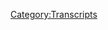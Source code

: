 {{Transcript
    | title         = [[259: January 27-29, 2019]]
    | caption       = [https://knowledgefight.libsyn.com/knowledge-fight-january-27-29-2019 Listen to this episode on Libsyn]
    | episodeNumber = [[259: January 27-29, 2019|259]]
    | length        = 02:42:21
}}

{{MessageBox
    | header     = Warning: Bot Generated Content
    | text       = This transcript was automatically generated by transcription software and likely contains many mistakes and misattributions. Please check the audio for definitive quotes, attribution, and context.
    | image      = N3yvass4myg91.webp
    | imagewidth = 50px
    | id         = warning
}}

{{TranscriptBlock
    | name      = Unknown Speaker
    | timestamp = 00:00:00.000
    | text      = Andy in Kansas, you're on the air, thanks for holding.
}}

{{TranscriptBlock
    | name      = Unknown Speaker
    | timestamp = 00:00:04.000
    | text      = Hello Alex, I'm a first time caller, I'm a huge fan, I love your work.
}}

{{TranscriptBlock
    | name      = Unknown Speaker
    | timestamp = 00:00:07.200
    | text      = I love you.
}}

{{TranscriptBlock
    | name      = Unknown Speaker
    | timestamp = 00:00:07.679
    | text      = Hey everybody, welcome back to Knowledge Fight, I'm Dan.
}}

{{TranscriptBlock
    | name      = Unknown Speaker
    | timestamp = 00:00:09.919
    | text      = I'm Jordan!
}}

{{TranscriptBlock
    | name      = Unknown Speaker
    | timestamp = 00:00:10.400
    | text      = We're a couple dudes, like to sit around,
}}

{{TranscriptBlock
    | name      = Unknown Speaker
    | timestamp = 00:00:11.759
    | text      = drink novelty beverages, and talk wee bit about Alex Jones.
}}

{{TranscriptBlock
    | name      = Unknown Speaker
    | timestamp = 00:00:14.560
    | text      = Oh indeed we are, Dan.
}}

{{TranscriptBlock
    | name      = Unknown Speaker
    | timestamp = 00:00:16.160
    | text      = Hi.
}}

{{TranscriptBlock
    | name      = Unknown Speaker
    | timestamp = 00:00:16.640
    | text      = Dan?
}}

{{TranscriptBlock
    | name      = Unknown Speaker
    | timestamp = 00:00:17.120
    | text      = Yes?
}}

{{TranscriptBlock
    | name      = Unknown Speaker
    | timestamp = 00:00:18.480
    | text      = Ready Player One sucks.
}}

{{TranscriptBlock
    | name      = Unknown Speaker
    | timestamp = 00:00:20.239
    | text      = I've never seen it, I've heard a lot of sniping about it on Twitter.
}}

{{TranscriptBlock
    | name      = Unknown Speaker
    | timestamp = 00:00:23.760
    | text      = It's bad.
}}

{{TranscriptBlock
    | name      = Unknown Speaker
    | timestamp = 00:00:24.559
    | text      = Cool, that's not a question.
}}

{{TranscriptBlock
    | name      = Unknown Speaker
    | timestamp = 00:00:25.359
    | text      = It's bad.
}}

{{TranscriptBlock
    | name      = Unknown Speaker
    | timestamp = 00:00:26.960
    | text      = I noticed you never asked me about anything that I know about.
}}

{{TranscriptBlock
    | name      = Unknown Speaker
    | timestamp = 00:00:29.839
    | text      = You know what I mean?
}}

{{TranscriptBlock
    | name      = Unknown Speaker
    | timestamp = 00:00:30.960
    | text      = You ask vague questions about like, have you ever done this?
}}

{{TranscriptBlock
    | name      = Unknown Speaker
    | timestamp = 00:00:33.840
    | text      = Or something like that, but you never ask something I have legitimate expertise in.
}}

{{TranscriptBlock
    | name      = Unknown Speaker
    | timestamp = 00:00:37.840
    | text      = What would you like?
}}

{{TranscriptBlock
    | name      = Unknown Speaker
    | timestamp = 00:00:38.960
    | text      = What, you have legitimate expertise in so many things.
}}

{{TranscriptBlock
    | name      = Unknown Speaker
    | timestamp = 00:00:41.600
    | text      = That's right, so many possibilities for questions.
}}

{{TranscriptBlock
    | name      = Unknown Speaker
    | timestamp = 00:00:44.159
    | text      = I'm trying to give people a larger breadth of your life and your history.
}}

{{TranscriptBlock
    | name      = Unknown Speaker
    | timestamp = 00:00:47.439
    | text      = Sure.
}}

{{TranscriptBlock
    | name      = Unknown Speaker
    | timestamp = 00:00:47.840
    | text      = And also tell them that Ready Player One sucks.
}}

{{TranscriptBlock
    | name      = Unknown Speaker
    | timestamp = 00:00:50.320
    | text      = I hear it's terrible, I'll double down on it for you.
}}

{{TranscriptBlock
    | name      = Unknown Speaker
    | timestamp = 00:00:52.320
    | text      = Oh man.
}}

{{TranscriptBlock
    | name      = Unknown Speaker
    | timestamp = 00:00:52.640
    | text      = I'll take your word.
}}

{{TranscriptBlock
    | name      = Unknown Speaker
    | timestamp = 00:00:53.520
    | text      = So bad.
}}

{{TranscriptBlock
    | name      = Unknown Speaker
    | timestamp = 00:00:54.719
    | text      = I'm not much of a movie guy.
}}

{{TranscriptBlock
    | name      = Unknown Speaker
    | timestamp = 00:00:56.719
    | text      = I know that seems weird.
}}

{{TranscriptBlock
    | name      = Unknown Speaker
    | timestamp = 00:00:58.640
    | text      = Considering you managed a movie theater for a long time?
}}

{{TranscriptBlock
    | name      = Unknown Speaker
    | timestamp = 00:01:00.719
    | text      = I think that's a part of it though.
}}

{{TranscriptBlock
    | name      = Unknown Speaker
    | timestamp = 00:01:01.920
    | text      = Yeah, you soured on it.
}}

{{TranscriptBlock
    | name      = Unknown Speaker
    | timestamp = 00:01:03.679
    | text      = Well you kind of ruin the magic of it.
}}

{{TranscriptBlock
    | name      = Unknown Speaker
    | timestamp = 00:01:05.599
    | text      = Like I think a lot of people have a real, like even if you watch a movie at home,
}}

{{TranscriptBlock
    | name      = Unknown Speaker
    | timestamp = 00:01:09.680
    | text      = it still sort of triggers the same parts of your brain where it's like you're going into
}}

{{TranscriptBlock
    | name      = Unknown Speaker
    | timestamp = 00:01:13.280
    | text      = the movie theater, you're a kid, you don't understand, there's a projectionist getting
}}

{{TranscriptBlock
    | name      = Unknown Speaker
    | timestamp = 00:01:16.799
    | text      = paid four dollars an hour up there who's probably high.
}}

{{TranscriptBlock
    | name      = Unknown Speaker
    | timestamp = 00:01:20.799
    | text      = Fair.
}}

{{TranscriptBlock
    | name      = Unknown Speaker
    | timestamp = 00:01:21.280
    | text      = You know there's no, there's...
}}

{{TranscriptBlock
    | name      = Unknown Speaker
    | timestamp = 00:01:22.560
    | text      = Shout out to Lewis Ryan, love you buddy.
}}

{{TranscriptBlock
    | name      = Unknown Speaker
    | timestamp = 00:01:24.319
    | text      = When you work at a movie theater for long enough you just like,
}}

{{TranscriptBlock
    | name      = Unknown Speaker
    | timestamp = 00:01:27.040
    | text      = it starts to become a nuisance.
}}

{{TranscriptBlock
    | name      = Unknown Speaker
    | timestamp = 00:01:28.879
    | text      = You associate bad feelings with the theater itself and there's no magic to it.
}}

{{TranscriptBlock
    | name      = Unknown Speaker
    | timestamp = 00:01:34.319
    | text      = It actually makes you mad because the period that I lived through in movie theaters too
}}

{{TranscriptBlock
    | name      = Unknown Speaker
    | timestamp = 00:01:38.400
    | text      = was the time when you was transitioning from actual film to digital.
}}

{{TranscriptBlock
    | name      = Unknown Speaker
    | timestamp = 00:01:43.599
    | text      = And so what they did was essentially get rid of an entire job.
}}

{{TranscriptBlock
    | name      = Unknown Speaker
    | timestamp = 00:01:47.680
    | text      = You know you get rid of projectionists who are experts in dealing with this film and
}}

{{TranscriptBlock
    | name      = Unknown Speaker
    | timestamp = 00:01:51.359
    | text      = threading it through projectors and troubleshooting problems and then all of a sudden all you
}}

{{TranscriptBlock
    | name      = Unknown Speaker
    | timestamp = 00:01:55.599
    | text      = have to do is hit a button.
}}

{{TranscriptBlock
    | name      = Unknown Speaker
    | timestamp = 00:01:56.959
    | text      = And so like I even have that resentment inside me when I think about movies.
}}

{{TranscriptBlock
    | name      = Unknown Speaker
    | timestamp = 00:02:00.959
    | text      = Yeah.
}}

{{TranscriptBlock
    | name      = Unknown Speaker
    | timestamp = 00:02:01.280
    | text      = It's a lot to unpack.
}}

{{TranscriptBlock
    | name      = Unknown Speaker
    | timestamp = 00:02:02.079
    | text      = I just don't like to watch movies much.
}}

{{TranscriptBlock
    | name      = Unknown Speaker
    | timestamp = 00:02:03.120
    | text      = I think projectionists had a union once upon a time.
}}

{{TranscriptBlock
    | name      = Unknown Speaker
    | timestamp = 00:02:05.439
    | text      = They do.
}}

{{TranscriptBlock
    | name      = Unknown Speaker
    | timestamp = 00:02:06.480
    | text      = Now we're getting to a subject you know a lot about.
}}

{{TranscriptBlock
    | name      = Unknown Speaker
    | timestamp = 00:02:08.479
    | text      = I do because I tried to unionize my theater back in Missouri.
}}

{{TranscriptBlock
    | name      = Unknown Speaker
    | timestamp = 00:02:11.520
    | text      = Oh yeah?
}}

{{TranscriptBlock
    | name      = Unknown Speaker
    | timestamp = 00:02:12.319
    | text      = I didn't get off the ground very far with it because there were very serious just like
}}

{{TranscriptBlock
    | name      = Unknown Speaker
    | timestamp = 00:02:16.560
    | text      = don't do that, we will just fire you really fast.
}}

{{TranscriptBlock
    | name      = Unknown Speaker
    | timestamp = 00:02:19.199
    | text      = That sort of thing.
}}

{{TranscriptBlock
    | name      = Unknown Speaker
    | timestamp = 00:02:19.759
    | text      = And I was like, I was probably like 1920 at the time or something.
}}

{{TranscriptBlock
    | name      = Unknown Speaker
    | timestamp = 00:02:23.199
    | text      = And so I was like, I don't need the headache.
}}

{{TranscriptBlock
    | name      = Unknown Speaker
    | timestamp = 00:02:25.120
    | text      = Yeah, no.
}}

{{TranscriptBlock
    | name      = Unknown Speaker
    | timestamp = 00:02:25.840
    | text      = But there is a projectionists union.
}}

{{TranscriptBlock
    | name      = Unknown Speaker
    | timestamp = 00:02:27.840
    | text      = But generally speaking those are people who work in different sort of like not they generally
}}

{{TranscriptBlock
    | name      = Unknown Speaker
    | timestamp = 00:02:33.680
    | text      = aren't at commercial movie theaters.
}}

{{TranscriptBlock
    | name      = Unknown Speaker
    | timestamp = 00:02:35.680
    | text      = So they'll be the people who are like the projectionists for IMAX theaters and stuff
}}

{{TranscriptBlock
    | name      = Unknown Speaker
    | timestamp = 00:02:39.439
    | text      = like like much more specialized projectors and things like that.
}}

{{TranscriptBlock
    | name      = Unknown Speaker
    | timestamp = 00:02:43.840
    | text      = And we sort of flirted with the idea of trying to get into that union and just never got
}}

{{TranscriptBlock
    | name      = Unknown Speaker
    | timestamp = 00:02:48.960
    | text      = off the ground.
}}

{{TranscriptBlock
    | name      = Unknown Speaker
    | timestamp = 00:02:49.439
    | text      = Never happened.
}}

{{TranscriptBlock
    | name      = Unknown Speaker
    | timestamp = 00:02:50.000
    | text      = But I miss those days.
}}

{{TranscriptBlock
    | name      = Unknown Speaker
    | timestamp = 00:02:51.759
    | text      = I loved working with film.
}}

{{TranscriptBlock
    | name      = Unknown Speaker
    | timestamp = 00:02:53.360
    | text      = Like I loved it and yep.
}}

{{TranscriptBlock
    | name      = Unknown Speaker
    | timestamp = 00:02:57.439
    | text      = Anyway, I don't like movies much.
}}

{{TranscriptBlock
    | name      = Unknown Speaker
    | timestamp = 00:02:58.800
    | text      = Yeah, no, I understand.
}}

{{TranscriptBlock
    | name      = Unknown Speaker
    | timestamp = 00:03:00.080
    | text      = My excuse is that they take up so much time.
}}

{{TranscriptBlock
    | name      = Unknown Speaker
    | timestamp = 00:03:02.080
    | text      = But then here I am sitting here listening to fucking countless hours of this dickhole
}}

{{TranscriptBlock
    | name      = Unknown Speaker
    | timestamp = 00:03:06.319
    | text      = Alex Jones screaming.
}}

{{TranscriptBlock
    | name      = Unknown Speaker
    | timestamp = 00:03:07.919
    | text      = But if you watch a movie, you don't learn that much.
}}

{{TranscriptBlock
    | name      = Unknown Speaker
    | timestamp = 00:03:10.319
    | text      = But from what I've done, I know a lot about Alex Jones.
}}

{{TranscriptBlock
    | name      = Unknown Speaker
    | timestamp = 00:03:12.479
    | text      = And I only know about Ready Player One and how much it sucks.
}}

{{TranscriptBlock
    | name      = Unknown Speaker
    | timestamp = 00:03:16.000
    | text      = I'm getting the sense that you recently watched it.
}}

{{TranscriptBlock
    | name      = Unknown Speaker
    | timestamp = 00:03:18.560
    | text      = I even tried to watch the riff tracks version of it.
}}

{{TranscriptBlock
    | name      = Unknown Speaker
    | timestamp = 00:03:21.360
    | text      = Didn't help?
}}

{{TranscriptBlock
    | name      = Unknown Speaker
    | timestamp = 00:03:22.159
    | text      = No, no.
}}

{{TranscriptBlock
    | name      = Unknown Speaker
    | timestamp = 00:03:22.719
    | text      = That's too bad.
}}

{{TranscriptBlock
    | name      = Unknown Speaker
    | timestamp = 00:03:23.360
    | text      = No, it's terrible.
}}

{{TranscriptBlock
    | name      = Unknown Speaker
    | timestamp = 00:03:24.080
    | text      = Jordan, we got a big show to go over today.
}}

{{TranscriptBlock
    | name      = Unknown Speaker
    | timestamp = 00:03:26.080
    | text      = Big, big show.
}}

{{TranscriptBlock
    | name      = Unknown Speaker
    | timestamp = 00:03:27.280
    | text      = Yeah.
}}

{{TranscriptBlock
    | name      = Unknown Speaker
    | timestamp = 00:03:27.759
    | text      = January 27th through 29th, 2019.
}}

{{TranscriptBlock
    | name      = Unknown Speaker
    | timestamp = 00:03:31.680
    | text      = I assume nothing important happened in those days.
}}

{{TranscriptBlock
    | name      = Unknown Speaker
    | timestamp = 00:03:33.919
    | text      = Groundbreaking stuff happens about halfway through the show.
}}

{{TranscriptBlock
    | name      = Unknown Speaker
    | timestamp = 00:03:37.280
    | text      = I'm going to declare myself a prophet and we will see why.
}}

{{TranscriptBlock
    | name      = Unknown Speaker
    | timestamp = 00:03:41.120
    | text      = Very interesting stuff.
}}

{{TranscriptBlock
    | name      = Unknown Speaker
    | timestamp = 00:03:42.240
    | text      = All right.
}}

{{TranscriptBlock
    | name      = Unknown Speaker
    | timestamp = 00:03:42.800
    | text      = But before we get to today's show, I got to give some shout outs to some new donors.
}}

{{TranscriptBlock
    | name      = Unknown Speaker
    | timestamp = 00:03:46.879
    | text      = Hell yeah.
}}

{{TranscriptBlock
    | name      = Unknown Speaker
    | timestamp = 00:03:47.280
    | text      = But I also need to make an apology.
}}

{{TranscriptBlock
    | name      = Unknown Speaker
    | timestamp = 00:03:49.439
    | text      = A lot of people have messaged about the buttons that we offered.
}}

{{TranscriptBlock
    | name      = Unknown Speaker
    | timestamp = 00:03:52.879
    | text      = And I'm going to forward all those emails to our mailing department, which is you.
}}

{{TranscriptBlock
    | name      = Unknown Speaker
    | timestamp = 00:03:57.919
    | text      = Which is me.
}}

{{TranscriptBlock
    | name      = Unknown Speaker
    | timestamp = 00:03:58.960
    | text      = But because we have probably less buttons than the demand is, give us a little time on that.
}}

{{TranscriptBlock
    | name      = Unknown Speaker
    | timestamp = 00:04:05.520
    | text      = Give us a little bit of time.
}}

{{TranscriptBlock
    | name      = Unknown Speaker
    | timestamp = 00:04:06.639
    | text      = We will send them out.
}}

{{TranscriptBlock
    | name      = Unknown Speaker
    | timestamp = 00:04:08.159
    | text      = I'll send all the buttons that I can.
}}

{{TranscriptBlock
    | name      = Unknown Speaker
    | timestamp = 00:04:10.400
    | text      = Yeah.
}}

{{TranscriptBlock
    | name      = Unknown Speaker
    | timestamp = 00:04:10.800
    | text      = And we'll figure out how to make more and all that.
}}

{{TranscriptBlock
    | name      = Unknown Speaker
    | timestamp = 00:04:14.000
    | text      = It'll be taken care of.
}}

{{TranscriptBlock
    | name      = Unknown Speaker
    | timestamp = 00:04:14.879
    | text      = Give us a little time.
}}

{{TranscriptBlock
    | name      = Unknown Speaker
    | timestamp = 00:04:15.680
    | text      = We're not good at this.
}}

{{TranscriptBlock
    | name      = Unknown Speaker
    | timestamp = 00:04:16.639
    | text      = We're not.
}}

{{TranscriptBlock
    | name      = Unknown Speaker
    | timestamp = 00:04:17.360
    | text      = It's really just you and me sitting in a room in a room in your room.
}}

{{TranscriptBlock
    | name      = Unknown Speaker
    | timestamp = 00:04:21.759
    | text      = Yeah.
}}

{{TranscriptBlock
    | name      = Unknown Speaker
    | timestamp = 00:04:22.800
    | text      = So also, like I said, got to give a shout out to some people who have joined up and
}}

{{TranscriptBlock
    | name      = Unknown Speaker
    | timestamp = 00:04:26.399
    | text      = are supporting the show.
}}

{{TranscriptBlock
    | name      = Unknown Speaker
    | timestamp = 00:04:27.120
    | text      = We appreciate it very much.
}}

{{TranscriptBlock
    | name      = Unknown Speaker
    | timestamp = 00:04:28.160
    | text      = First, I'd like to say thank you to Tom.
}}

{{TranscriptBlock
    | name      = Unknown Speaker
    | timestamp = 00:04:30.319
    | text      = You are now a policy wonk.
}}

{{TranscriptBlock
    | name      = Unknown Speaker
    | timestamp = 00:04:32.079
    | text      = I'm a policy wonk.
}}

{{TranscriptBlock
    | name      = Unknown Speaker
    | timestamp = 00:04:33.199
    | text      = Thank you, Tom.
}}

{{TranscriptBlock
    | name      = Unknown Speaker
    | timestamp = 00:04:33.759
    | text      = Hey, Tom Derrydahl.
}}

{{TranscriptBlock
    | name      = Unknown Speaker
    | timestamp = 00:04:35.600
    | text      = Ding dong a dillo.
}}

{{TranscriptBlock
    | name      = Unknown Speaker
    | timestamp = 00:04:36.800
    | text      = Oh, is that from Ready Player One?
}}

{{TranscriptBlock
    | name      = Unknown Speaker
    | timestamp = 00:04:39.680
    | text      = Is he in Ready Player One?
}}

{{TranscriptBlock
    | name      = Unknown Speaker
    | timestamp = 00:04:40.800
    | text      = No.
}}

{{TranscriptBlock
    | name      = Unknown Speaker
    | timestamp = 00:04:41.120
    | text      = Is he Player Two?
}}

{{TranscriptBlock
    | name      = Unknown Speaker
    | timestamp = 00:04:42.319
    | text      = Okay.
}}

{{TranscriptBlock
    | name      = Unknown Speaker
    | timestamp = 00:04:42.639
    | text      = Fellowship, buddy.
}}

{{TranscriptBlock
    | name      = Unknown Speaker
    | timestamp = 00:04:43.920
    | text      = Next, Eden.
}}

{{TranscriptBlock
    | name      = Unknown Speaker
    | timestamp = 00:04:44.800
    | text      = Thank you so much.
}}

{{TranscriptBlock
    | name      = Unknown Speaker
    | timestamp = 00:04:45.519
    | text      = You are now a policy wonk.
}}

{{TranscriptBlock
    | name      = Unknown Speaker
    | timestamp = 00:04:47.120
    | text      = I'm a policy wonk.
}}

{{TranscriptBlock
    | name      = Unknown Speaker
    | timestamp = 00:04:48.240
    | text      = Thank you, Eden.
}}

{{TranscriptBlock
    | name      = Unknown Speaker
    | timestamp = 00:04:48.800
    | text      = Thank you very much, Eden.
}}

{{TranscriptBlock
    | name      = Unknown Speaker
    | timestamp = 00:04:49.839
    | text      = Next, Greg.
}}

{{TranscriptBlock
    | name      = Unknown Speaker
    | timestamp = 00:04:51.040
    | text      = Thank you so much.
}}

{{TranscriptBlock
    | name      = Unknown Speaker
    | timestamp = 00:04:51.680
    | text      = You are now a policy wonk.
}}

{{TranscriptBlock
    | name      = Unknown Speaker
    | timestamp = 00:04:53.199
    | text      = I'm a policy wonk.
}}

{{TranscriptBlock
    | name      = Unknown Speaker
    | timestamp = 00:04:54.399
    | text      = Thanks, Greg.
}}

{{TranscriptBlock
    | name      = Unknown Speaker
    | timestamp = 00:04:55.439
    | text      = Next, and finally, Hans, I believe, but it's spelled H-A-N-N-E-S, which I enjoy.
}}

{{TranscriptBlock
    | name      = Unknown Speaker
    | timestamp = 00:05:01.839
    | text      = Thank you so much.
}}

{{TranscriptBlock
    | name      = Unknown Speaker
    | timestamp = 00:05:02.319
    | text      = You are now a policy wonk.
}}

{{TranscriptBlock
    | name      = Unknown Speaker
    | timestamp = 00:05:03.680
    | text      = I'm a policy wonk.
}}

{{TranscriptBlock
    | name      = Unknown Speaker
    | timestamp = 00:05:04.800
    | text      = Thank you, Hans.
}}

{{TranscriptBlock
    | name      = Unknown Speaker
    | timestamp = 00:05:05.519
    | text      = Thank you, Hans.
}}

{{TranscriptBlock
    | name      = Unknown Speaker
    | timestamp = 00:05:06.160
    | text      = I love you.
}}

{{TranscriptBlock
    | name      = Unknown Speaker
    | timestamp = 00:05:07.439
    | text      = Guys, if you're out there, folks listening, and you want to support the show, you like
}}

{{TranscriptBlock
    | name      = Unknown Speaker
    | timestamp = 00:05:11.040
    | text      = what we do, you can do that by going to our website, knowledgefight.com, clicking that
}}

{{TranscriptBlock
    | name      = Unknown Speaker
    | timestamp = 00:05:14.480
    | text      = button says support the show, and we'd appreciate it.
}}

{{TranscriptBlock
    | name      = Unknown Speaker
    | timestamp = 00:05:17.279
    | text      = Indeed you can.
}}

{{TranscriptBlock
    | name      = Unknown Speaker
    | timestamp = 00:05:18.240
    | text      = So, Jordan, like I said, big old show today.
}}

{{TranscriptBlock
    | name      = Unknown Speaker
    | timestamp = 00:05:21.120
    | text      = There's a trend forming, and we saw on the day that Alex discovered that Roger Stone
}}

{{TranscriptBlock
    | name      = Unknown Speaker
    | timestamp = 00:05:27.600
    | text      = had been indicted, a pretty standard response from him in terms of like pretty low-key,
}}

{{TranscriptBlock
    | name      = Unknown Speaker
    | timestamp = 00:05:32.959
    | text      = just like, ah, this is bullshit kind of thing.
}}

{{TranscriptBlock
    | name      = Unknown Speaker
    | timestamp = 00:05:34.879
    | text      = Very petty as well.
}}

{{TranscriptBlock
    | name      = Unknown Speaker
    | timestamp = 00:05:35.920
    | text      = A little bit petty.
}}

{{TranscriptBlock
    | name      = Unknown Speaker
    | timestamp = 00:05:36.639
    | text      = This is my world exclusive.
}}

{{TranscriptBlock
    | name      = Unknown Speaker
    | timestamp = 00:05:38.000
    | text      = No one is allowing me to have it.
}}

{{TranscriptBlock
    | name      = Unknown Speaker
    | timestamp = 00:05:40.000
    | text      = No one's paying attention to me.
}}

{{TranscriptBlock
    | name      = Unknown Speaker
    | timestamp = 00:05:41.279
    | text      = As we covered on our Monday episode of this week, his response to it immediately was that,
}}

{{TranscriptBlock
    | name      = Unknown Speaker
    | timestamp = 00:05:45.839
    | text      = and then sort of got fucking weird by the end of the show and was rambling about God.
}}

{{TranscriptBlock
    | name      = Unknown Speaker
    | timestamp = 00:05:49.759
    | text      = God's going to get there.
}}

{{TranscriptBlock
    | name      = Unknown Speaker
    | timestamp = 00:05:50.800
    | text      = Very standard kind of Alex Jones response to a crisis.
}}

{{TranscriptBlock
    | name      = Unknown Speaker
    | timestamp = 00:05:56.720
    | text      = Now, our show is going to pick up today on the 27th, which was Sunday, and go till Tuesday.
}}

{{TranscriptBlock
    | name      = Unknown Speaker
    | timestamp = 00:06:02.480
    | text      = And I think during this period of time, we will see a much more sincere response that
}}

{{TranscriptBlock
    | name      = Unknown Speaker
    | timestamp = 00:06:07.199
    | text      = Alex Jones has to Roger Stone being indicted, and I think it will be very gratifying for everyone.
}}

{{TranscriptBlock
    | name      = Unknown Speaker
    | timestamp = 00:06:15.360
    | text      = But we have to jump in on the 27th, and on this clip, Alex gets a little bit Islamophobic,
}}

{{TranscriptBlock
    | name      = Unknown Speaker
    | timestamp = 00:06:21.839
    | text      = which is cool for him, I guess, but also says that some globalists are getting murdered
}}

{{TranscriptBlock
    | name      = Unknown Speaker
    | timestamp = 00:06:29.839
    | text      = around the globe, and he seems pretty thrilled about it.
}}

{{TranscriptBlock
    | name      = Unknown Speaker
    | timestamp = 00:06:32.959
    | text      = Oh, no.
}}

{{TranscriptBlock
    | name      = Unknown Speaker
    | timestamp = 00:06:33.680
    | text      = They're in the 12th, 13th week of the yellow vest.
}}

{{TranscriptBlock
    | name      = Unknown Speaker
    | timestamp = 00:06:37.360
    | text      = Now the police have shot people with real bullets.
}}

{{TranscriptBlock
    | name      = Unknown Speaker
    | timestamp = 00:06:39.279
    | text      = The French are only getting more aggressive.
}}

{{TranscriptBlock
    | name      = Unknown Speaker
    | timestamp = 00:06:41.600
    | text      = They're not like the Islamic hordes that just burn cars and rape women.
}}

{{TranscriptBlock
    | name      = Unknown Speaker
    | timestamp = 00:06:44.399
    | text      = They're actually targeting leftist operations, government facilities, red light cameras,
}}

{{TranscriptBlock
    | name      = Unknown Speaker
    | timestamp = 00:06:52.160
    | text      = infrastructure.
}}

{{TranscriptBlock
    | name      = Unknown Speaker
    | timestamp = 00:06:53.839
    | text      = And a lot of leftist and globalists have been falling down and hitting their heads.
}}

{{TranscriptBlock
    | name      = Unknown Speaker
    | timestamp = 00:06:57.920
    | text      = Some people have been, I read about it, they've been finding some globalists hanging themselves.
}}

{{TranscriptBlock
    | name      = Unknown Speaker
    | timestamp = 00:07:02.399
    | text      = I have no idea who would do something like that, but people are starting to kill,
}}

{{TranscriptBlock
    | name      = Unknown Speaker
    | timestamp = 00:07:09.120
    | text      = and they're doing it in targeted ways.
}}

{{TranscriptBlock
    | name      = Unknown Speaker
    | timestamp = 00:07:11.040
    | text      = And so that's where this is going.
}}

{{TranscriptBlock
    | name      = Unknown Speaker
    | timestamp = 00:07:13.040
    | text      = That's not good.
}}

{{TranscriptBlock
    | name      = Unknown Speaker
    | timestamp = 00:07:14.160
    | text      = It's not good.
}}

{{TranscriptBlock
    | name      = Unknown Speaker
    | timestamp = 00:07:14.720
    | text      = Isn't that called terrorism?
}}

{{TranscriptBlock
    | name      = Unknown Speaker
    | timestamp = 00:07:16.800
    | text      = Oh, you bet.
}}

{{TranscriptBlock
    | name      = Unknown Speaker
    | timestamp = 00:07:17.839
    | text      = He's celebrating political murders.
}}

{{TranscriptBlock
    | name      = Unknown Speaker
    | timestamp = 00:07:19.680
    | text      = Is he celebrating terrorism and fascism?
}}

{{TranscriptBlock
    | name      = Unknown Speaker
    | timestamp = 00:07:22.079
    | text      = Now, I don't know if these are actual murders or anything, or he's just making this up or
}}

{{TranscriptBlock
    | name      = Unknown Speaker
    | timestamp = 00:07:27.040
    | text      = trying to conflate things.
}}

{{TranscriptBlock
    | name      = Unknown Speaker
    | timestamp = 00:07:28.240
    | text      = I don't know.
}}

{{TranscriptBlock
    | name      = Unknown Speaker
    | timestamp = 00:07:28.639
    | text      = I don't really care.
}}

{{TranscriptBlock
    | name      = Unknown Speaker
    | timestamp = 00:07:29.519
    | text      = I mean, I care on some level, but in terms of tracing this down, I don't care about us
}}

{{TranscriptBlock
    | name      = Unknown Speaker
    | timestamp = 00:07:33.920
    | text      = covering it necessarily outside of just saying that, oh, that's a clear demonstration of
}}

{{TranscriptBlock
    | name      = Unknown Speaker
    | timestamp = 00:07:38.000
    | text      = Alex being like, hey, people I politically disagree with are getting murdered and I'm
}}

{{TranscriptBlock
    | name      = Unknown Speaker
    | timestamp = 00:07:41.839
    | text      = fucking pumped about it.
}}

{{TranscriptBlock
    | name      = Unknown Speaker
    | timestamp = 00:07:42.959
    | text      = Love it.
}}

{{TranscriptBlock
    | name      = Unknown Speaker
    | timestamp = 00:07:43.519
    | text      = He is thrilled.
}}

{{TranscriptBlock
    | name      = Unknown Speaker
    | timestamp = 00:07:44.959
    | text      = So in this next clip, he starts talking about some of his political concerns in this late
}}

{{TranscriptBlock
    | name      = Unknown Speaker
    | timestamp = 00:07:52.560
    | text      = January 2019 sphere.
}}

{{TranscriptBlock
    | name      = Unknown Speaker
    | timestamp = 00:07:55.199
    | text      = And it's interesting what he seems to be upset about.
}}

{{TranscriptBlock
    | name      = Unknown Speaker
    | timestamp = 00:07:57.759
    | text      = Also, we first told you about this a few months ago in the Beat the Drum.
}}

{{TranscriptBlock
    | name      = Unknown Speaker
    | timestamp = 00:08:02.240
    | text      = President Pelosi.
}}

{{TranscriptBlock
    | name      = Unknown Speaker
    | timestamp = 00:08:03.360
    | text      = Now that's mainstream headlines.
}}

{{TranscriptBlock
    | name      = Unknown Speaker
    | timestamp = 00:08:05.920
    | text      = We've got the leader of the Black Caucus and others saying she's really the president.
}}

{{TranscriptBlock
    | name      = Unknown Speaker
    | timestamp = 00:08:09.920
    | text      = We're going to remove Trump and put her in and then, oh, guess what?
}}

{{TranscriptBlock
    | name      = Unknown Speaker
    | timestamp = 00:08:13.519
    | text      = She can appoint her vice president.
}}

{{TranscriptBlock
    | name      = Unknown Speaker
    | timestamp = 00:08:15.519
    | text      = Oh, Hillary.
}}

{{TranscriptBlock
    | name      = Unknown Speaker
    | timestamp = 00:08:18.000
    | text      = Next news today.
}}

{{TranscriptBlock
    | name      = Unknown Speaker
    | timestamp = 00:08:19.680
    | text      = Next year's news today.
}}

{{TranscriptBlock
    | name      = Unknown Speaker
    | timestamp = 00:08:21.279
    | text      = What?
}}

{{TranscriptBlock
    | name      = Unknown Speaker
    | timestamp = 00:08:21.839
    | text      = So in this, Alex is citing a Breitbart article that's really just a collection of screenshotted
}}

{{TranscriptBlock
    | name      = Unknown Speaker
    | timestamp = 00:08:26.639
    | text      = tweets from people reacting to an article in BuzzFeed about the possibility of Pelosi
}}

{{TranscriptBlock
    | name      = Unknown Speaker
    | timestamp = 00:08:31.040
    | text      = becoming president.
}}

{{TranscriptBlock
    | name      = Unknown Speaker
    | timestamp = 00:08:32.240
    | text      = Even the article that Alex is talking about and every right thinking person doesn't really
}}

{{TranscriptBlock
    | name      = Unknown Speaker
    | timestamp = 00:08:36.080
    | text      = think that Washington politicians have much interest in an impeachment trial, especially
}}

{{TranscriptBlock
    | name      = Unknown Speaker
    | timestamp = 00:08:39.840
    | text      = one of Pence, when 2020 is fast approaching.
}}

{{TranscriptBlock
    | name      = Unknown Speaker
    | timestamp = 00:08:42.799
    | text      = It's not like they can't be tried when they're out of office.
}}

{{TranscriptBlock
    | name      = Unknown Speaker
    | timestamp = 00:08:45.120
    | text      = It's not like there's a deadline on it.
}}

{{TranscriptBlock
    | name      = Unknown Speaker
    | timestamp = 00:08:46.559
    | text      = Yeah, no, you can get it.
}}

{{TranscriptBlock
    | name      = Unknown Speaker
    | timestamp = 00:08:47.200
    | text      = There's crimes.
}}

{{TranscriptBlock
    | name      = Unknown Speaker
    | timestamp = 00:08:48.399
    | text      = Also, according to the 25th Amendment, it is true that Pelosi would become president
}}

{{TranscriptBlock
    | name      = Unknown Speaker
    | timestamp = 00:08:52.399
    | text      = if Trump and Pence were kicked out of office or resigned at the same time.
}}

{{TranscriptBlock
    | name      = Unknown Speaker
    | timestamp = 00:08:56.399
    | text      = But odds are that would never happen if they're both convicted of impeachment at the same
}}

{{TranscriptBlock
    | name      = Unknown Speaker
    | timestamp = 00:09:00.960
    | text      = time.
}}

{{TranscriptBlock
    | name      = Unknown Speaker
    | timestamp = 00:09:01.200
    | text      = That's one possibility.
}}

{{TranscriptBlock
    | name      = Unknown Speaker
    | timestamp = 00:09:02.480
    | text      = But there's no chance those trials could be carried out before the 2020 election.
}}

{{TranscriptBlock
    | name      = Unknown Speaker
    | timestamp = 00:09:07.039
    | text      = There's also zero chance that they would ever resign at the same time for this reason.
}}

{{TranscriptBlock
    | name      = Unknown Speaker
    | timestamp = 00:09:12.080
    | text      = If Trump resigns, Pence becomes president.
}}

{{TranscriptBlock
    | name      = Unknown Speaker
    | timestamp = 00:09:14.399
    | text      = But Pelosi doesn't become vice president.
}}

{{TranscriptBlock
    | name      = Unknown Speaker
    | timestamp = 00:09:16.879
    | text      = Pence appoints his new vice president, who then enters the presidential succession grid
}}

{{TranscriptBlock
    | name      = Unknown Speaker
    | timestamp = 00:09:20.960
    | text      = right at the top.
}}

{{TranscriptBlock
    | name      = Unknown Speaker
    | timestamp = 00:09:22.000
    | text      = If they were going to both resign, they would stagger it.
}}

{{TranscriptBlock
    | name      = Unknown Speaker
    | timestamp = 00:09:24.559
    | text      = So Pence's new VP would then ascend to the presidency, thus being able to pardon both
}}

{{TranscriptBlock
    | name      = Unknown Speaker
    | timestamp = 00:09:28.639
    | text      = of them.
}}

{{TranscriptBlock
    | name      = Unknown Speaker
    | timestamp = 00:09:29.120
    | text      = There's zero gain in resigning simultaneously, and they would never, ever do it.
}}

{{TranscriptBlock
    | name      = Unknown Speaker
    | timestamp = 00:09:34.000
    | text      = No, not the only reason that that line of succession shit is there is if they both get
}}

{{TranscriptBlock
    | name      = Unknown Speaker
    | timestamp = 00:09:38.879
    | text      = hit by a meteor in the same at the same time.
}}

{{TranscriptBlock
    | name      = Unknown Speaker
    | timestamp = 00:09:41.200
    | text      = Exactly.
}}

{{TranscriptBlock
    | name      = Unknown Speaker
    | timestamp = 00:09:41.840
    | text      = You know, it's not like, aha, we gotcha.
}}

{{TranscriptBlock
    | name      = Unknown Speaker
    | timestamp = 00:09:44.480
    | text      = Now we got.
}}

{{TranscriptBlock
    | name      = Unknown Speaker
    | timestamp = 00:09:45.440
    | text      = Also, look, even if that does happen, if Nancy Pelosi appoints Hillary Clinton as her vice
}}

{{TranscriptBlock
    | name      = Unknown Speaker
    | timestamp = 00:09:52.960
    | text      = president, I think I would be fine with impeaching her, too.
}}

{{TranscriptBlock
    | name      = Unknown Speaker
    | timestamp = 00:09:55.919
    | text      = But I'd be like, clean house.
}}

{{TranscriptBlock
    | name      = Unknown Speaker
    | timestamp = 00:09:57.919
    | text      = But there's no way that would ever happen ever.
}}

{{TranscriptBlock
    | name      = Unknown Speaker
    | timestamp = 00:10:00.240
    | text      = Sure, the new president gets to appoint their vice president.
}}

{{TranscriptBlock
    | name      = Unknown Speaker
    | timestamp = 00:10:02.879
    | text      = But here's the rub.
}}

{{TranscriptBlock
    | name      = Unknown Speaker
    | timestamp = 00:10:03.919
    | text      = That person has to be approved by majority votes in both houses of Congress.
}}

{{TranscriptBlock
    | name      = Unknown Speaker
    | timestamp = 00:10:07.840
    | text      = You are never going to get Vice President Hillary Clinton through the Senate.
}}

{{TranscriptBlock
    | name      = Unknown Speaker
    | timestamp = 00:10:11.279
    | text      = And I would be shocked if it was even an easy path through the House.
}}

{{TranscriptBlock
    | name      = Unknown Speaker
    | timestamp = 00:10:14.720
    | text      = Quite frankly, this just isn't possible as a real world scenario.
}}

{{TranscriptBlock
    | name      = Unknown Speaker
    | timestamp = 00:10:18.399
    | text      = Alex just doesn't understand civics, and he's trying to bring up his old favorite enemy,
}}

{{TranscriptBlock
    | name      = Unknown Speaker
    | timestamp = 00:10:22.879
    | text      = to make her relevant again, because I think that Alex Jones is starting to miss the days
}}

{{TranscriptBlock
    | name      = Unknown Speaker
    | timestamp = 00:10:27.440
    | text      = of yore.
}}

{{TranscriptBlock
    | name      = Unknown Speaker
    | timestamp = 00:10:28.240
    | text      = I think they all are.
}}

{{TranscriptBlock
    | name      = Unknown Speaker
    | timestamp = 00:10:29.360
    | text      = I think everyone is.
}}

{{TranscriptBlock
    | name      = Unknown Speaker
    | timestamp = 00:10:30.320
    | text      = But Alex is now starting to realize it's fun to make fun of Hillary.
}}

{{TranscriptBlock
    | name      = Unknown Speaker
    | timestamp = 00:10:35.120
    | text      = Oh, so good.
}}

{{TranscriptBlock
    | name      = Unknown Speaker
    | timestamp = 00:10:36.000
    | text      = They had fun when that was all I was doing every day.
}}

{{TranscriptBlock
    | name      = Unknown Speaker
    | timestamp = 00:10:39.360
    | text      = And almost immediately after that, he starts venting a little bit of frustration with his
}}

{{TranscriptBlock
    | name      = Unknown Speaker
    | timestamp = 00:10:45.440
    | text      = God King, Donald Trump.
}}

{{TranscriptBlock
    | name      = Unknown Speaker
    | timestamp = 00:10:47.279
    | text      = So I'm going to say this right now to the president.
}}

{{TranscriptBlock
    | name      = Unknown Speaker
    | timestamp = 00:10:49.759
    | text      = Mr. President, you are not defending yourself, not defending your family.
}}

{{TranscriptBlock
    | name      = Unknown Speaker
    | timestamp = 00:11:00.000
    | text      = You're not defending this country.
}}

{{TranscriptBlock
    | name      = Unknown Speaker
    | timestamp = 00:11:02.799
    | text      = In one critical area, and that's exercising your authority, but also your duty.
}}

{{TranscriptBlock
    | name      = Unknown Speaker
    | timestamp = 00:11:10.960
    | text      = When we have a rogue deputy attorney general.
}}

{{TranscriptBlock
    | name      = Unknown Speaker
    | timestamp = 00:11:13.840
    | text      = That outside of law, set up a whole new system and appointed a special counsel.
}}

{{TranscriptBlock
    | name      = Unknown Speaker
    | timestamp = 00:11:20.720
    | text      = No point of order.
}}

{{TranscriptBlock
    | name      = Unknown Speaker
    | timestamp = 00:11:21.600
    | text      = Rosenstein isn't in charge of that anymore.
}}

{{TranscriptBlock
    | name      = Unknown Speaker
    | timestamp = 00:11:23.759
    | text      = That's acting attorney general Whitaker.
}}

{{TranscriptBlock
    | name      = Unknown Speaker
    | timestamp = 00:11:26.879
    | text      = Unelected God Emperor.
}}

{{TranscriptBlock
    | name      = Unknown Speaker
    | timestamp = 00:11:29.840
    | text      = Who himself helped cover up the crimes of the Clintons and others with the Russians
}}

{{TranscriptBlock
    | name      = Unknown Speaker
    | timestamp = 00:11:33.840
    | text      = and other foreign governments and who himself helped deliver uranium to the Russians on
}}

{{TranscriptBlock
    | name      = Unknown Speaker
    | timestamp = 00:11:38.080
    | text      = the. And who himself first made his bones.
}}

{{TranscriptBlock
    | name      = Unknown Speaker
    | timestamp = 00:11:46.080
    | text      = Using Whitey Bulger as a hit man in Boston and who then went on to just be the absolute
}}

{{TranscriptBlock
    | name      = Unknown Speaker
    | timestamp = 00:11:54.240
    | text      = mafia teeth of the white shoe boy, Robert Mueller.
}}

{{TranscriptBlock
    | name      = Unknown Speaker
    | timestamp = 00:11:58.240
    | text      = He's the Luca Brasi of the FBI.
}}

{{TranscriptBlock
    | name      = Unknown Speaker
    | timestamp = 00:12:01.120
    | text      = He's the guy they send in to cover up 9-11.
}}

{{TranscriptBlock
    | name      = Unknown Speaker
    | timestamp = 00:12:04.000
    | text      = Great.
}}

{{TranscriptBlock
    | name      = Unknown Speaker
    | timestamp = 00:12:04.159
    | text      = He's the guy they send in. I mean, he's the dirtiest of the dirty dirties.
}}

{{TranscriptBlock
    | name      = Unknown Speaker
    | timestamp = 00:12:08.879
    | text      = He needs Lionel's thesaurus.
}}

{{TranscriptBlock
    | name      = Unknown Speaker
    | timestamp = 00:12:11.279
    | text      = The dirtiest of the dirty dirties.
}}

{{TranscriptBlock
    | name      = Unknown Speaker
    | timestamp = 00:12:13.919
    | text      = I don't know how dirty that is, but it sounds really dirty.
}}

{{TranscriptBlock
    | name      = Unknown Speaker
    | timestamp = 00:12:17.039
    | text      = I don't really care about his complaints about Mueller because they all seem to, you know,
}}

{{TranscriptBlock
    | name      = Unknown Speaker
    | timestamp = 00:12:21.759
    | text      = sort of rotate and gravitate around the the idea that he gave the Russians uranium on
}}

{{TranscriptBlock
    | name      = Unknown Speaker
    | timestamp = 00:12:26.480
    | text      = the tarmac. That's such hot bullshit.
}}

{{TranscriptBlock
    | name      = Unknown Speaker
    | timestamp = 00:12:28.480
    | text      = Yep.
}}

{{TranscriptBlock
    | name      = Unknown Speaker
    | timestamp = 00:12:28.879
    | text      = So like I hear that and all I hear is Alex starting to be like fucking Trump.
}}

{{TranscriptBlock
    | name      = Unknown Speaker
    | timestamp = 00:12:33.279
    | text      = You're not doing it.
}}

{{TranscriptBlock
    | name      = Unknown Speaker
    | timestamp = 00:12:34.559
    | text      = You're not doing it.
}}

{{TranscriptBlock
    | name      = Unknown Speaker
    | timestamp = 00:12:35.600
    | text      = And it's interesting.
}}

{{TranscriptBlock
    | name      = Unknown Speaker
    | timestamp = 00:12:36.320
    | text      = It's interesting to hear that.
}}

{{TranscriptBlock
    | name      = Unknown Speaker
    | timestamp = 00:12:37.440
    | text      = I know we've heard sort of similar things in the past, but I wonder if that's going
}}

{{TranscriptBlock
    | name      = Unknown Speaker
    | timestamp = 00:12:41.039
    | text      = to develop that.
}}

{{TranscriptBlock
    | name      = Unknown Speaker
    | timestamp = 00:12:41.840
    | text      = I want to speak to Trump right now and I want to use the words of Ronald Reagan.
}}

{{TranscriptBlock
    | name      = Unknown Speaker
    | timestamp = 00:12:47.200
    | text      = Mr. Trump, tear down this wall.
}}

{{TranscriptBlock
    | name      = Unknown Speaker
    | timestamp = 00:12:49.919
    | text      = Oh, shit.
}}

{{TranscriptBlock
    | name      = Unknown Speaker
    | timestamp = 00:12:50.799
    | text      = No, that was the fuck.
}}

{{TranscriptBlock
    | name      = Unknown Speaker
    | timestamp = 00:12:52.240
    | text      = Yeah, build up this wall.
}}

{{TranscriptBlock
    | name      = Unknown Speaker
    | timestamp = 00:12:54.480
    | text      = So he's he's starting to feel a little bit like Trump.
}}

{{TranscriptBlock
    | name      = Unknown Speaker
    | timestamp = 00:12:57.200
    | text      = You're not doing your job.
}}

{{TranscriptBlock
    | name      = Unknown Speaker
    | timestamp = 00:12:58.159
    | text      = You're not protecting the country, yourself and your family.
}}

{{TranscriptBlock
    | name      = Unknown Speaker
    | timestamp = 00:13:01.120
    | text      = I'm not I don't feel great about it.
}}

{{TranscriptBlock
    | name      = Unknown Speaker
    | timestamp = 00:13:03.120
    | text      = At the same time, Alex has another fire in his house he's got to put out.
}}

{{TranscriptBlock
    | name      = Unknown Speaker
    | timestamp = 00:13:06.480
    | text      = And that is the fact that Roger Stone got indicted.
}}

{{TranscriptBlock
    | name      = Unknown Speaker
    | timestamp = 00:13:08.960
    | text      = And by this point, Alex has probably read that indictment.
}}

{{TranscriptBlock
    | name      = Unknown Speaker
    | timestamp = 00:13:12.480
    | text      = You know, if he can hopefully if he can hopefully somebody has hopefully read it to him.
}}

{{TranscriptBlock
    | name      = Unknown Speaker
    | timestamp = 00:13:16.799
    | text      = I assume they released it as an audio book.
}}

{{TranscriptBlock
    | name      = Unknown Speaker
    | timestamp = 00:13:18.799
    | text      = Absolutely.
}}

{{TranscriptBlock
    | name      = Unknown Speaker
    | timestamp = 00:13:19.279
    | text      = Yeah.
}}

{{TranscriptBlock
    | name      = Unknown Speaker
    | timestamp = 00:13:19.600
    | text      = And so he's got to do a little bit of damage control for Roger.
}}

{{TranscriptBlock
    | name      = Unknown Speaker
    | timestamp = 00:13:22.799
    | text      = And so he tries.
}}

{{TranscriptBlock
    | name      = Unknown Speaker
    | timestamp = 00:13:24.000
    | text      = And I don't think this is a good defense.
}}

{{TranscriptBlock
    | name      = Unknown Speaker
    | timestamp = 00:13:26.399
    | text      = And then they claim that Roger Stone lied when you read that indictment.
}}

{{TranscriptBlock
    | name      = Unknown Speaker
    | timestamp = 00:13:30.000
    | text      = There's nothing there except Roger.
}}

{{TranscriptBlock
    | name      = Unknown Speaker
    | timestamp = 00:13:34.960
    | text      = Acting like he was trying to get in the local college play of acting like a gangster.
}}

{{TranscriptBlock
    | name      = Unknown Speaker
    | timestamp = 00:13:39.759
    | text      = I mean, there is some of that in there.
}}

{{TranscriptBlock
    | name      = Unknown Speaker
    | timestamp = 00:13:41.759
    | text      = That's your angle.
}}

{{TranscriptBlock
    | name      = Unknown Speaker
    | timestamp = 00:13:42.639
    | text      = I really heard Roger act like that.
}}

{{TranscriptBlock
    | name      = Unknown Speaker
    | timestamp = 00:13:44.080
    | text      = But that's that's what the text are.
}}

{{TranscriptBlock
    | name      = Unknown Speaker
    | timestamp = 00:13:45.840
    | text      = OK, all right.
}}

{{TranscriptBlock
    | name      = Unknown Speaker
    | timestamp = 00:13:48.559
    | text      = Wow.
}}

{{TranscriptBlock
    | name      = Unknown Speaker
    | timestamp = 00:13:49.360
    | text      = That's his angle.
}}

{{TranscriptBlock
    | name      = Unknown Speaker
    | timestamp = 00:13:50.480
    | text      = Sure, sure.
}}

{{TranscriptBlock
    | name      = Unknown Speaker
    | timestamp = 00:13:51.039
    | text      = The accusations of witness tampering are really just Roger auditioning for a play.
}}

{{TranscriptBlock
    | name      = Unknown Speaker
    | timestamp = 00:13:56.159
    | text      = He's just acting like a gangster.
}}

{{TranscriptBlock
    | name      = Unknown Speaker
    | timestamp = 00:13:57.519
    | text      = Hey, guess what?
}}

{{TranscriptBlock
    | name      = Unknown Speaker
    | timestamp = 00:13:58.159
    | text      = When you act like a gangster and threaten somebody who's a witness, that's still that's
}}

{{TranscriptBlock
    | name      = Unknown Speaker
    | timestamp = 00:14:03.600
    | text      = still threatening.
}}

{{TranscriptBlock
    | name      = Unknown Speaker
    | timestamp = 00:14:04.399
    | text      = That's not acting like a gangster.
}}

{{TranscriptBlock
    | name      = Unknown Speaker
    | timestamp = 00:14:05.679
    | text      = That is doing what gangsters do.
}}

{{TranscriptBlock
    | name      = Unknown Speaker
    | timestamp = 00:14:08.559
    | text      = Do you know who is the best at acting like gangsters?
}}

{{TranscriptBlock
    | name      = Unknown Speaker
    | timestamp = 00:14:11.360
    | text      = Gangsters.
}}

{{TranscriptBlock
    | name      = Unknown Speaker
    | timestamp = 00:14:11.840
    | text      = Gangsters are.
}}

{{TranscriptBlock
    | name      = Unknown Speaker
    | timestamp = 00:14:12.320
    | text      = You bet.
}}

{{TranscriptBlock
    | name      = Unknown Speaker
    | timestamp = 00:14:12.720
    | text      = Because they do the things that gangsters do.
}}

{{TranscriptBlock
    | name      = Unknown Speaker
    | timestamp = 00:14:14.320
    | text      = Roger Stone is the Luca Bratsy of texting Randy Cretico violent things.
}}

{{TranscriptBlock
    | name      = Unknown Speaker
    | timestamp = 00:14:20.559
    | text      = I think that's still a problem.
}}

{{TranscriptBlock
    | name      = Unknown Speaker
    | timestamp = 00:14:22.399
    | text      = I don't think I don't think you understand.
}}

{{TranscriptBlock
    | name      = Unknown Speaker
    | timestamp = 00:14:24.080
    | text      = It is.
}}

{{TranscriptBlock
    | name      = Unknown Speaker
    | timestamp = 00:14:24.480
    | text      = That's a soft deflection.
}}

{{TranscriptBlock
    | name      = Unknown Speaker
    | timestamp = 00:14:25.679
    | text      = It's real.
}}

{{TranscriptBlock
    | name      = Unknown Speaker
    | timestamp = 00:14:26.399
    | text      = It's real weak.
}}

{{TranscriptBlock
    | name      = Unknown Speaker
    | timestamp = 00:14:27.200
    | text      = It almost gives you the sense that he just doesn't have it in him to really think about
}}

{{TranscriptBlock
    | name      = Unknown Speaker
    | timestamp = 00:14:31.039
    | text      = how to defend Roger and be like, fuck it.
}}

{{TranscriptBlock
    | name      = Unknown Speaker
    | timestamp = 00:14:34.960
    | text      = It sounds so much like Roger blew me off.
}}

{{TranscriptBlock
    | name      = Unknown Speaker
    | timestamp = 00:14:37.919
    | text      = So I guess he was acting.
}}

{{TranscriptBlock
    | name      = Unknown Speaker
    | timestamp = 00:14:39.679
    | text      = I don't give a fuck.
}}

{{TranscriptBlock
    | name      = Unknown Speaker
    | timestamp = 00:14:40.960
    | text      = Let's see him go down.
}}

{{TranscriptBlock
    | name      = Unknown Speaker
    | timestamp = 00:14:42.320
    | text      = So he's got he's got a lot on his plate.
}}

{{TranscriptBlock
    | name      = Unknown Speaker
    | timestamp = 00:14:45.360
    | text      = He's got a lot going on.
}}

{{TranscriptBlock
    | name      = Unknown Speaker
    | timestamp = 00:14:47.120
    | text      = And he accidentally makes a couple of unforced errors on this episode, this 27th, the Sunday
}}

{{TranscriptBlock
    | name      = Unknown Speaker
    | timestamp = 00:14:53.200
    | text      = episode.
}}

{{TranscriptBlock
    | name      = Unknown Speaker
    | timestamp = 00:14:53.700
    | text      = The first of them is that he completely bungles his pretend the right and left paradigm is
}}

{{TranscriptBlock
    | name      = Unknown Speaker
    | timestamp = 00:15:02.740
    | text      = a is an illusion.
}}

{{TranscriptBlock
    | name      = Unknown Speaker
    | timestamp = 00:15:03.860
    | text      = Yeah, yeah, yeah, yeah.
}}

{{TranscriptBlock
    | name      = Unknown Speaker
    | timestamp = 00:15:04.899
    | text      = He has he has shades of this all the time where he when he says globalist, he means
}}

{{TranscriptBlock
    | name      = Unknown Speaker
    | timestamp = 00:15:08.980
    | text      = Democrat, that sort of thing.
}}

{{TranscriptBlock
    | name      = Unknown Speaker
    | timestamp = 00:15:10.580
    | text      = He pretends or leftist.
}}

{{TranscriptBlock
    | name      = Unknown Speaker
    | timestamp = 00:15:12.100
    | text      = Right.
}}

{{TranscriptBlock
    | name      = Unknown Speaker
    | timestamp = 00:15:12.340
    | text      = He's above the left right designation.
}}

{{TranscriptBlock
    | name      = Unknown Speaker
    | timestamp = 00:15:15.700
    | text      = But he is happy when leftists are getting murdered.
}}

{{TranscriptBlock
    | name      = Unknown Speaker
    | timestamp = 00:15:18.419
    | text      = Well, there's that.
}}

{{TranscriptBlock
    | name      = Unknown Speaker
    | timestamp = 00:15:19.059
    | text      = And but every single time he associates someone with the globalists there, it's almost a one
}}

{{TranscriptBlock
    | name      = Unknown Speaker
    | timestamp = 00:15:24.580
    | text      = to one parallel with people who are sort of more on the liberal side.
}}

{{TranscriptBlock
    | name      = Unknown Speaker
    | timestamp = 00:15:28.980
    | text      = And this clip, he just basically says that every Republican who is part of the globalists
}}

{{TranscriptBlock
    | name      = Unknown Speaker
    | timestamp = 00:15:33.139
    | text      = are secretly Democrats.
}}

{{TranscriptBlock
    | name      = Unknown Speaker
    | timestamp = 00:15:35.220
    | text      = So that's what's happened.
}}

{{TranscriptBlock
    | name      = Unknown Speaker
    | timestamp = 00:15:36.019
    | text      = They brought in a bipartisan group, but mainly Democrats, but bipartisan group of globalists.
}}

{{TranscriptBlock
    | name      = Unknown Speaker
    | timestamp = 00:15:43.700
    | text      = The Bush's are really Democrats.
}}

{{TranscriptBlock
    | name      = Unknown Speaker
    | timestamp = 00:15:45.860
    | text      = Sure.
}}

{{TranscriptBlock
    | name      = Unknown Speaker
    | timestamp = 00:15:46.100
    | text      = Bring in these Rockefeller Republicans were really Democrats.
}}

{{TranscriptBlock
    | name      = Unknown Speaker
    | timestamp = 00:15:48.820
    | text      = And they put their people in ever since 1989.
}}

{{TranscriptBlock
    | name      = Unknown Speaker
    | timestamp = 00:15:52.500
    | text      = What?
}}

{{TranscriptBlock
    | name      = Unknown Speaker
    | timestamp = 00:15:53.059
    | text      = They've really had their full coup over the country.
}}

{{TranscriptBlock
    | name      = Unknown Speaker
    | timestamp = 00:15:54.980
    | text      = Thought it was FDR.
}}

{{TranscriptBlock
    | name      = Unknown Speaker
    | timestamp = 00:15:56.100
    | text      = And then they all got lazy or whatever.
}}

{{TranscriptBlock
    | name      = Unknown Speaker
    | timestamp = 00:15:57.860
    | text      = And Trump got in in 2016 and they freaked out JFK.
}}

{{TranscriptBlock
    | name      = Unknown Speaker
    | timestamp = 00:16:00.980
    | text      = And so the first thing did was a point.
}}

{{TranscriptBlock
    | name      = Unknown Speaker
    | timestamp = 00:16:05.299
    | text      = Robert Mueller, who brought him into power before that.
}}

{{TranscriptBlock
    | name      = Unknown Speaker
    | timestamp = 00:16:09.460
    | text      = His timeline is so completely fucked in terms of like when these globalists took control
}}

{{TranscriptBlock
    | name      = Unknown Speaker
    | timestamp = 00:16:14.259
    | text      = of X, Y or Z, which was 1899, 1492.
}}

{{TranscriptBlock
    | name      = Unknown Speaker
    | timestamp = 00:16:17.940
    | text      = And Columbus sailed the globalist blue.
}}

{{TranscriptBlock
    | name      = Unknown Speaker
    | timestamp = 00:16:22.500
    | text      = If it rhymes, it's globalist.
}}

{{TranscriptBlock
    | name      = Unknown Speaker
    | timestamp = 00:16:25.299
    | text      = So that's unfortunate.
}}

{{TranscriptBlock
    | name      = Unknown Speaker
    | timestamp = 00:16:26.899
    | text      = The idea that like the Bush's, they're secretly Democrats and all these people who are like,
}}

{{TranscriptBlock
    | name      = Unknown Speaker
    | timestamp = 00:16:30.659
    | text      = you know, they present as Republicans.
}}

{{TranscriptBlock
    | name      = Unknown Speaker
    | timestamp = 00:16:32.580
    | text      = They're actually Democrats because they were the globalists.
}}

{{TranscriptBlock
    | name      = Unknown Speaker
    | timestamp = 00:16:34.580
    | text      = He just means not fascists.
}}

{{TranscriptBlock
    | name      = Unknown Speaker
    | timestamp = 00:16:36.259
    | text      = Yeah.
}}

{{TranscriptBlock
    | name      = Unknown Speaker
    | timestamp = 00:16:36.740
    | text      = Well, it's interesting you see that.
}}

{{TranscriptBlock
    | name      = Unknown Speaker
    | timestamp = 00:16:38.100
    | text      = That's what he really means.
}}

{{TranscriptBlock
    | name      = Unknown Speaker
    | timestamp = 00:16:39.139
    | text      = Because listen to this next clip where he makes his second unforced error.
}}

{{TranscriptBlock
    | name      = Unknown Speaker
    | timestamp = 00:16:42.980
    | text      = So I'm gonna say it again very, very slowly.
}}

{{TranscriptBlock
    | name      = Unknown Speaker
    | timestamp = 00:16:44.340
    | text      = I know the audience knows this, but we have to get this out to the president, everybody
}}

{{TranscriptBlock
    | name      = Unknown Speaker
    | timestamp = 00:16:47.539
    | text      = else.
}}

{{TranscriptBlock
    | name      = Unknown Speaker
    | timestamp = 00:16:48.500
    | text      = The president's like, I just want to turn the economy back on, secure the border, increase
}}

{{TranscriptBlock
    | name      = Unknown Speaker
    | timestamp = 00:16:53.139
    | text      = the defense budget.
}}

{{TranscriptBlock
    | name      = Unknown Speaker
    | timestamp = 00:16:53.860
    | text      = But not sounds like a white bitch, the Middle East, but have superior weapons, strength
}}

{{TranscriptBlock
    | name      = Unknown Speaker
    | timestamp = 00:16:58.019
    | text      = through peace.
}}

{{TranscriptBlock
    | name      = Unknown Speaker
    | timestamp = 00:16:58.899
    | text      = Makes sense.
}}

{{TranscriptBlock
    | name      = Unknown Speaker
    | timestamp = 00:17:01.860
    | text      = All these things that are classic John Wayne Americana that anybody that's pro-America
}}

{{TranscriptBlock
    | name      = Unknown Speaker
    | timestamp = 00:17:06.259
    | text      = should be for.
}}

{{TranscriptBlock
    | name      = Unknown Speaker
    | timestamp = 00:17:08.339
    | text      = I mean, yeah, it's got a little bit of fascist icing to it.
}}

{{TranscriptBlock
    | name      = Unknown Speaker
    | timestamp = 00:17:11.220
    | text      = It's not the communism and the globalism they're trying to get us.
}}

{{TranscriptBlock
    | name      = Unknown Speaker
    | timestamp = 00:17:14.019
    | text      = And you know what, you're five-year-old fat, sexualized, you see the whole system against
}}

{{TranscriptBlock
    | name      = Unknown Speaker
    | timestamp = 00:17:18.819
    | text      = you.
}}

{{TranscriptBlock
    | name      = Unknown Speaker
    | timestamp = 00:17:20.019
    | text      = What the fuck, Alex?
}}

{{TranscriptBlock
    | name      = Unknown Speaker
    | timestamp = 00:17:23.140
    | text      = And you people don't want that because they want the power.
}}

{{TranscriptBlock
    | name      = Unknown Speaker
    | timestamp = 00:17:25.380
    | text      = Sure, sure, it's got a little bit of fascist icing.
}}

{{TranscriptBlock
    | name      = Unknown Speaker
    | timestamp = 00:17:28.740
    | text      = Yeah.
}}

{{TranscriptBlock
    | name      = Unknown Speaker
    | timestamp = 00:17:29.299
    | text      = Anything, any red blooded American would be for.
}}

{{TranscriptBlock
    | name      = Unknown Speaker
    | timestamp = 00:17:32.740
    | text      = At least a little bit of fascist icing.
}}

{{TranscriptBlock
    | name      = Unknown Speaker
    | timestamp = 00:17:35.220
    | text      = It's perfect John Wayne Americana with a thin veneer of fascism over it.
}}

{{TranscriptBlock
    | name      = Unknown Speaker
    | timestamp = 00:17:40.500
    | text      = I feel like most of his career has been predicated on the idea of a little bit of fascism leads
}}

{{TranscriptBlock
    | name      = Unknown Speaker
    | timestamp = 00:17:45.299
    | text      = to a whole lot of it.
}}

{{TranscriptBlock
    | name      = Unknown Speaker
    | timestamp = 00:17:46.980
    | text      = The problem is, generally speaking, when you have fascist icing, you put the little joke
}}

{{TranscriptBlock
    | name      = Unknown Speaker
    | timestamp = 00:17:54.259
    | text      = candles of white nationalism on top.
}}

{{TranscriptBlock
    | name      = Unknown Speaker
    | timestamp = 00:17:56.180
    | text      = And no matter how hard you blow, they just keep fucking lighting back out.
}}

{{TranscriptBlock
    | name      = Unknown Speaker
    | timestamp = 00:17:58.579
    | text      = They're trick candles.
}}

{{TranscriptBlock
    | name      = Unknown Speaker
    | timestamp = 00:17:59.700
    | text      = Yeah.
}}

{{TranscriptBlock
    | name      = Unknown Speaker
    | timestamp = 00:18:00.339
    | text      = So that is like, that to me is like, your head's not in the game, man.
}}

{{TranscriptBlock
    | name      = Unknown Speaker
    | timestamp = 00:18:04.180
    | text      = I know it's Sunday and it's kind of just like shoot from the hip Sunday in 2019.
}}

{{TranscriptBlock
    | name      = Unknown Speaker
    | timestamp = 00:18:07.940
    | text      = Yeah, yeah.
}}

{{TranscriptBlock
    | name      = Unknown Speaker
    | timestamp = 00:18:08.420
    | text      = He knows that, ah, who gives a fuck.
}}

{{TranscriptBlock
    | name      = Unknown Speaker
    | timestamp = 00:18:10.099
    | text      = Anyone listening doesn't have critical thinking skills, but that's crazy to me.
}}

{{TranscriptBlock
    | name      = Unknown Speaker
    | timestamp = 00:18:13.380
    | text      = What's your favorite flavor of fascist icing?
}}

{{TranscriptBlock
    | name      = Unknown Speaker
    | timestamp = 00:18:15.539
    | text      = I think strawberry.
}}

{{TranscriptBlock
    | name      = Unknown Speaker
    | timestamp = 00:18:17.220
    | text      = Strawberry.
}}

{{TranscriptBlock
    | name      = Unknown Speaker
    | timestamp = 00:18:17.700
    | text      = Strawberry cream.
}}

{{TranscriptBlock
    | name      = Unknown Speaker
    | timestamp = 00:18:18.900
    | text      = Strawberry cream, huh?
}}

{{TranscriptBlock
    | name      = Unknown Speaker
    | timestamp = 00:18:19.940
    | text      = Sure.
}}

{{TranscriptBlock
    | name      = Unknown Speaker
    | timestamp = 00:18:21.140
    | text      = I like the orange sickle, Dan.
}}

{{TranscriptBlock
    | name      = Unknown Speaker
    | timestamp = 00:18:24.259
    | text      = There you go.
}}

{{TranscriptBlock
    | name      = Unknown Speaker
    | timestamp = 00:18:24.819
    | text      = That's the way to go.
}}

{{TranscriptBlock
    | name      = Unknown Speaker
    | timestamp = 00:18:26.900
    | text      = Real sad to see that, you know?
}}

{{TranscriptBlock
    | name      = Unknown Speaker
    | timestamp = 00:18:29.460
    | text      = Real, real fucked up.
}}

{{TranscriptBlock
    | name      = Unknown Speaker
    | timestamp = 00:18:31.460
    | text      = Sure, Trump is kind of a fascist.
}}

{{TranscriptBlock
    | name      = Unknown Speaker
    | timestamp = 00:18:33.859
    | text      = It's too obvious.
}}

{{TranscriptBlock
    | name      = Unknown Speaker
    | timestamp = 00:18:34.339
    | text      = So what?
}}

{{TranscriptBlock
    | name      = Unknown Speaker
    | timestamp = 00:18:35.220
    | text      = It's too obvious.
}}

{{TranscriptBlock
    | name      = Unknown Speaker
    | timestamp = 00:18:35.940
    | text      = I know.
}}

{{TranscriptBlock
    | name      = Unknown Speaker
    | timestamp = 00:18:36.420
    | text      = We've been calling him a fascist rightly for so long, then for him to just say it kind
}}

{{TranscriptBlock
    | name      = Unknown Speaker
    | timestamp = 00:18:40.740
    | text      = of makes me, it's like when you're blackmailing somebody and then they're just like, you know
}}

{{TranscriptBlock
    | name      = Unknown Speaker
    | timestamp = 00:18:45.140
    | text      = what, fuck it, I'm just going to come out.
}}

{{TranscriptBlock
    | name      = Unknown Speaker
    | timestamp = 00:18:46.740
    | text      = You lose your hold.
}}

{{TranscriptBlock
    | name      = Unknown Speaker
    | timestamp = 00:18:47.619
    | text      = Right.
}}

{{TranscriptBlock
    | name      = Unknown Speaker
    | timestamp = 00:18:48.420
    | text      = You lose your leverage.
}}

{{TranscriptBlock
    | name      = Unknown Speaker
    | timestamp = 00:18:49.460
    | text      = So now it's just like, well, he's admitting he's a fascist, so what are we going to do?
}}

{{TranscriptBlock
    | name      = Unknown Speaker
    | timestamp = 00:18:53.539
    | text      = Well, we can learn about other things, but I mean, the way he's presenting it is classic
}}

{{TranscriptBlock
    | name      = Unknown Speaker
    | timestamp = 00:18:57.779
    | text      = Alex Jones.
}}

{{TranscriptBlock
    | name      = Unknown Speaker
    | timestamp = 00:18:58.500
    | text      = It is this idea is like, sure, Trump is a little bit of a fascist icing, but at least
}}

{{TranscriptBlock
    | name      = Unknown Speaker
    | timestamp = 00:19:03.059
    | text      = he's not a communist.
}}

{{TranscriptBlock
    | name      = Unknown Speaker
    | timestamp = 00:19:04.180
    | text      = Yeah.
}}

{{TranscriptBlock
    | name      = Unknown Speaker
    | timestamp = 00:19:04.660
    | text      = Which is, I mean, that's what he should be saying.
}}

{{TranscriptBlock
    | name      = Unknown Speaker
    | timestamp = 00:19:07.299
    | text      = Like if he were being more intellectually honest with his audience, he would have been
}}

{{TranscriptBlock
    | name      = Unknown Speaker
    | timestamp = 00:19:11.059
    | text      = saying stuff like that all along.
}}

{{TranscriptBlock
    | name      = Unknown Speaker
    | timestamp = 00:19:12.819
    | text      = Yeah.
}}

{{TranscriptBlock
    | name      = Unknown Speaker
    | timestamp = 00:19:13.140
    | text      = Because where Alex lives and where he comes from is rampant anti-communist propaganda,
}}

{{TranscriptBlock
    | name      = Unknown Speaker
    | timestamp = 00:19:19.059
    | text      = bread-baiting nonsense from the Cold War times.
}}

{{TranscriptBlock
    | name      = Unknown Speaker
    | timestamp = 00:19:22.980
    | text      = Like the people who are his spiritual predecessors, that's, they would be fine with Americana
}}

{{TranscriptBlock
    | name      = Unknown Speaker
    | timestamp = 00:19:30.099
    | text      = fascism as opposed to the communist menace that they've built up because American fascism
}}

{{TranscriptBlock
    | name      = Unknown Speaker
    | timestamp = 00:19:35.700
    | text      = would still be a ruthless capitalist system.
}}

{{TranscriptBlock
    | name      = Unknown Speaker
    | timestamp = 00:19:38.339
    | text      = Yeah.
}}

{{TranscriptBlock
    | name      = Unknown Speaker
    | timestamp = 00:19:38.579
    | text      = I would say plenty of the 1950s could be characterized by fascism.
}}

{{TranscriptBlock
    | name      = Unknown Speaker
    | timestamp = 00:19:44.019
    | text      = A lot of business interests in America were totally fine with the idea of it.
}}

{{TranscriptBlock
    | name      = Unknown Speaker
    | timestamp = 00:19:48.259
    | text      = Yeah, absolutely.
}}

{{TranscriptBlock
    | name      = Unknown Speaker
    | timestamp = 00:19:49.539
    | text      = The Beat generation literally said all the time, hey, you guys are fascists and they
}}

{{TranscriptBlock
    | name      = Unknown Speaker
    | timestamp = 00:19:53.859
    | text      = weren't all wrong.
}}

{{TranscriptBlock
    | name      = Unknown Speaker
    | timestamp = 00:19:55.059
    | text      = Right.
}}

{{TranscriptBlock
    | name      = Unknown Speaker
    | timestamp = 00:19:55.380
    | text      = You know?
}}

{{TranscriptBlock
    | name      = Unknown Speaker
    | timestamp = 00:19:56.019
    | text      = But what I hear from Alex here is a little bit of getting right with God even.
}}

{{TranscriptBlock
    | name      = Unknown Speaker
    | timestamp = 00:20:00.099
    | text      = Yeah.
}}

{{TranscriptBlock
    | name      = Unknown Speaker
    | timestamp = 00:20:00.579
    | text      = I know that might be a little bit too much to throw out there.
}}

{{TranscriptBlock
    | name      = Unknown Speaker
    | timestamp = 00:20:03.859
    | text      = Let's see how this goes.
}}

{{TranscriptBlock
    | name      = Unknown Speaker
    | timestamp = 00:20:04.900
    | text      = But I hear when he says that, like, it's easy to look at that as like a big fuck up and
}}

{{TranscriptBlock
    | name      = Unknown Speaker
    | timestamp = 00:20:09.859
    | text      = on some levels it definitely is.
}}

{{TranscriptBlock
    | name      = Unknown Speaker
    | timestamp = 00:20:11.539
    | text      = Yeah.
}}

{{TranscriptBlock
    | name      = Unknown Speaker
    | timestamp = 00:20:11.940
    | text      = But you take another step back and it's like, oh, that's more honest.
}}

{{TranscriptBlock
    | name      = Unknown Speaker
    | timestamp = 00:20:17.299
    | text      = That is something you wouldn't have said before because you have to deflect every single possible
}}

{{TranscriptBlock
    | name      = Unknown Speaker
    | timestamp = 00:20:22.259
    | text      = criticism of Trump, but now you're opening yourself up to like the idea of like, yeah,
}}

{{TranscriptBlock
    | name      = Unknown Speaker
    | timestamp = 00:20:28.019
    | text      = yeah, these are, there are some negative, real serious negative things.
}}

{{TranscriptBlock
    | name      = Unknown Speaker
    | timestamp = 00:20:32.900
    | text      = It's interesting.
}}

{{TranscriptBlock
    | name      = Unknown Speaker
    | timestamp = 00:20:33.619
    | text      = It's interesting that it happens two days after Roger Stone gets fucking indicted.
}}

{{TranscriptBlock
    | name      = Unknown Speaker
    | timestamp = 00:20:37.779
    | text      = That is, he's a little bit, he's a little bit thrown off.
}}

{{TranscriptBlock
    | name      = Unknown Speaker
    | timestamp = 00:20:40.980
    | text      = But I mean, if you want to go back to, you know, if you want to go back to Obama, you
}}

{{TranscriptBlock
    | name      = Unknown Speaker
    | timestamp = 00:20:44.579
    | text      = can say, ah, he was doing all this great stuff.
}}

{{TranscriptBlock
    | name      = Unknown Speaker
    | timestamp = 00:20:46.660
    | text      = But at the same time he was persecuting more whistleblowers under a, a spy act from 1910s.
}}

{{TranscriptBlock
    | name      = Unknown Speaker
    | timestamp = 00:20:53.059
    | text      = He was deporting more people than the presidents before.
}}

{{TranscriptBlock
    | name      = Unknown Speaker
    | timestamp = 00:20:55.940
    | text      = Right.
}}

{{TranscriptBlock
    | name      = Unknown Speaker
    | timestamp = 00:20:56.259
    | text      = Like I can be intellectually honest and say that he had, uh, you know, his fuck up.
}}

{{TranscriptBlock
    | name      = Unknown Speaker
    | timestamp = 00:21:01.380
    | text      = The difference is you haven't spent three years every day deflecting every criticism
}}

{{TranscriptBlock
    | name      = Unknown Speaker
    | timestamp = 00:21:06.019
    | text      = of Obama.
}}

{{TranscriptBlock
    | name      = Unknown Speaker
    | timestamp = 00:21:06.740
    | text      = And then initial, then once your best friend who used to be Obama's chief advisor for 20
}}

{{TranscriptBlock
    | name      = Unknown Speaker
    | timestamp = 00:21:12.099
    | text      = fucking years gets indicted, you start saying, you know what?
}}

{{TranscriptBlock
    | name      = Unknown Speaker
    | timestamp = 00:21:14.900
    | text      = Obama was real fucked up with the drones.
}}

{{TranscriptBlock
    | name      = Unknown Speaker
    | timestamp = 00:21:16.740
    | text      = Yeah, exactly.
}}

{{TranscriptBlock
    | name      = Unknown Speaker
    | timestamp = 00:21:17.220
    | text      = That to me is monumental.
}}

{{TranscriptBlock
    | name      = Unknown Speaker
    | timestamp = 00:21:19.460
    | text      = Exactly.
}}

{{TranscriptBlock
    | name      = Unknown Speaker
    | timestamp = 00:21:20.099
    | text      = But it still could just be a slip up on the, on the Sunday show.
}}

{{TranscriptBlock
    | name      = Unknown Speaker
    | timestamp = 00:21:23.299
    | text      = Cause he knows it's low stakes.
}}

{{TranscriptBlock
    | name      = Unknown Speaker
    | timestamp = 00:21:24.819
    | text      = Well, you, you can often trip on some fascist icing.
}}

{{TranscriptBlock
    | name      = Unknown Speaker
    | timestamp = 00:21:27.460
    | text      = If you, if you've got the little container open, maybe you're eating it with your finger
}}

{{TranscriptBlock
    | name      = Unknown Speaker
    | timestamp = 00:21:31.140
    | text      = and you know, you're not supposed to do that.
}}

{{TranscriptBlock
    | name      = Unknown Speaker
    | timestamp = 00:21:32.980
    | text      = You drop it accidentally, slip your foot on there.
}}

{{TranscriptBlock
    | name      = Unknown Speaker
    | timestamp = 00:21:35.859
    | text      = And then all of a sudden you believe that Trump is a good president.
}}

{{TranscriptBlock
    | name      = Unknown Speaker
    | timestamp = 00:21:38.819
    | text      = That's just how it goes.
}}

{{TranscriptBlock
    | name      = Unknown Speaker
    | timestamp = 00:21:39.940
    | text      = Yep.
}}

{{TranscriptBlock
    | name      = Unknown Speaker
    | timestamp = 00:21:40.740
    | text      = So he has Roger on to do some deflecting and what have you at the end of this Sunday show.
}}

{{TranscriptBlock
    | name      = Unknown Speaker
    | timestamp = 00:21:45.539
    | text      = And one of Alex's big criticisms is you're being too much about your own defense.
}}

{{TranscriptBlock
    | name      = Unknown Speaker
    | timestamp = 00:21:51.140
    | text      = I need you to go on the offense.
}}

{{TranscriptBlock
    | name      = Unknown Speaker
    | timestamp = 00:21:53.220
    | text      = I need you to be the Roger Stone that attacks people.
}}

{{TranscriptBlock
    | name      = Unknown Speaker
    | timestamp = 00:21:55.859
    | text      = And you're just saying you're innocent all the time, which again is a valid criticism.
}}

{{TranscriptBlock
    | name      = Unknown Speaker
    | timestamp = 00:22:01.140
    | text      = But the first thing we're doing here right now is, uh, just, uh, you and Owen, um, breaking
}}

{{TranscriptBlock
    | name      = Unknown Speaker
    | timestamp = 00:22:09.220
    | text      = down where you see all this going, because when I hear you on air and on other shows
}}

{{TranscriptBlock
    | name      = Unknown Speaker
    | timestamp = 00:22:13.619
    | text      = and on my own, you get into how you're innocent.
}}

{{TranscriptBlock
    | name      = Unknown Speaker
    | timestamp = 00:22:15.460
    | text      = We all know that.
}}

{{TranscriptBlock
    | name      = Unknown Speaker
    | timestamp = 00:22:16.740
    | text      = What about uranium one?
}}

{{TranscriptBlock
    | name      = Unknown Speaker
    | timestamp = 00:22:18.099
    | text      = What about Mueller being involved in himself?
}}

{{TranscriptBlock
    | name      = Unknown Speaker
    | timestamp = 00:22:20.819
    | text      = What about them involved in Russia?
}}

{{TranscriptBlock
    | name      = Unknown Speaker
    | timestamp = 00:22:22.420
    | text      = Okay.
}}

{{TranscriptBlock
    | name      = Unknown Speaker
    | timestamp = 00:22:22.660
    | text      = What about the stuff we talked about all the time?
}}

{{TranscriptBlock
    | name      = Unknown Speaker
    | timestamp = 00:22:24.660
    | text      = Coverup for me, it's the hypocrisy that you've done nothing wrong.
}}

{{TranscriptBlock
    | name      = Unknown Speaker
    | timestamp = 00:22:28.420
    | text      = And these people are up to their eyeballs trying to overthrow an election.
}}

{{TranscriptBlock
    | name      = Unknown Speaker
    | timestamp = 00:22:31.619
    | text      = And then Trump sits there and doesn't do anything about it.
}}

{{TranscriptBlock
    | name      = Unknown Speaker
    | timestamp = 00:22:33.859
    | text      = Roger.
}}

{{TranscriptBlock
    | name      = Unknown Speaker
    | timestamp = 00:22:35.380
    | text      = No, Alex, I think you're absolutely right.
}}

{{TranscriptBlock
    | name      = Unknown Speaker
    | timestamp = 00:22:37.619
    | text      = That's the reason of course that they want to silence me because I have been a critic.
}}

{{TranscriptBlock
    | name      = Unknown Speaker
    | timestamp = 00:22:42.339
    | text      = I wrote a 5,000 word piece on uranium one for the info Wars website and changed the
}}

{{TranscriptBlock
    | name      = Unknown Speaker
    | timestamp = 00:22:47.619
    | text      = world by doing so.
}}

{{TranscriptBlock
    | name      = Unknown Speaker
    | timestamp = 00:22:51.779
    | text      = Well, Alex, I would like to do that, but, uh, unfortunately in a court of law, they
}}

{{TranscriptBlock
    | name      = Unknown Speaker
    | timestamp = 00:22:56.099
    | text      = would prove that I was a liar and neither you nor I can have our bullshit said in law
}}

{{TranscriptBlock
    | name      = Unknown Speaker
    | timestamp = 00:23:01.619
    | text      = court.
}}

{{TranscriptBlock
    | name      = Unknown Speaker
    | timestamp = 00:23:02.019
    | text      = Right.
}}

{{TranscriptBlock
    | name      = Unknown Speaker
    | timestamp = 00:23:02.579
    | text      = You can't help me in my real world.
}}

{{TranscriptBlock
    | name      = Unknown Speaker
    | timestamp = 00:23:04.900
    | text      = All I can do is do exactly what we've already said he's going to do, which is use Alex
}}

{{TranscriptBlock
    | name      = Unknown Speaker
    | timestamp = 00:23:10.579
    | text      = and his audience for money, which they get to in this next clip.
}}

{{TranscriptBlock
    | name      = Unknown Speaker
    | timestamp = 00:23:14.900
    | text      = So I'm not going to fold that I can tell you, but I am deeply concerned about having
}}

{{TranscriptBlock
    | name      = Unknown Speaker
    | timestamp = 00:23:19.940
    | text      = the resources to move forward.
}}

{{TranscriptBlock
    | name      = Unknown Speaker
    | timestamp = 00:23:21.940
    | text      = Let me bring that up because, because we all just say, Hey, stone defense fund.com.
}}

{{TranscriptBlock
    | name      = Unknown Speaker
    | timestamp = 00:23:26.819
    | text      = And I say, Hey folks, buy some products.
}}

{{TranscriptBlock
    | name      = Unknown Speaker
    | timestamp = 00:23:28.339
    | text      = We should support if people don't support you and understand that you're a linchpin
}}

{{TranscriptBlock
    | name      = Unknown Speaker
    | timestamp = 00:23:33.940
    | text      = to their whole system and that they're trying to break your will to make you bear false
}}

{{TranscriptBlock
    | name      = Unknown Speaker
    | timestamp = 00:23:38.339
    | text      = witness.
}}

{{TranscriptBlock
    | name      = Unknown Speaker
    | timestamp = 00:23:38.819
    | text      = If people don't back you, then they're backing the globalist.
}}

{{TranscriptBlock
    | name      = Unknown Speaker
    | timestamp = 00:23:41.700
    | text      = So stone defense fund.com.
}}

{{TranscriptBlock
    | name      = Unknown Speaker
    | timestamp = 00:23:43.059
    | text      = If they don't go to info war store.com and get great products and great films and great
}}

{{TranscriptBlock
    | name      = Unknown Speaker
    | timestamp = 00:23:47.859
    | text      = books and great supplements and things they need, then the globalist will be able to shut
}}

{{TranscriptBlock
    | name      = Unknown Speaker
    | timestamp = 00:23:52.740
    | text      = us down.
}}

{{TranscriptBlock
    | name      = Unknown Speaker
    | timestamp = 00:23:53.059
    | text      = It's been a beautiful thing that we've stood this long, but it shows that there aren't
}}

{{TranscriptBlock
    | name      = Unknown Speaker
    | timestamp = 00:23:57.700
    | text      = many men out there that were willing to actually stand up and put a fight up against Hillary.
}}

{{TranscriptBlock
    | name      = Unknown Speaker
    | timestamp = 00:24:03.140
    | text      = We're being punished for Hillary being defeated.
}}

{{TranscriptBlock
    | name      = Unknown Speaker
    | timestamp = 00:24:05.539
    | text      = We're being punished for being loyal Americans and helping kickstart the heart of America
}}

{{TranscriptBlock
    | name      = Unknown Speaker
    | timestamp = 00:24:10.099
    | text      = with a defibrillator.
}}

{{TranscriptBlock
    | name      = Unknown Speaker
    | timestamp = 00:24:11.140
    | text      = And we've done that.
}}

{{TranscriptBlock
    | name      = Unknown Speaker
    | timestamp = 00:24:12.180
    | text      = And the globalists are trying to put the genie back in the bottle.
}}

{{TranscriptBlock
    | name      = Unknown Speaker
    | timestamp = 00:24:14.900
    | text      = It's critical.
}}

{{TranscriptBlock
    | name      = Unknown Speaker
    | timestamp = 00:24:15.619
    | text      = We stay on the front line.
}}

{{TranscriptBlock
    | name      = Unknown Speaker
    | timestamp = 00:24:16.900
    | text      = It's critical that we stay vocal.
}}

{{TranscriptBlock
    | name      = Unknown Speaker
    | timestamp = 00:24:18.500
    | text      = It's critical that as we run this very dark time, as America fights for its life, that
}}

{{TranscriptBlock
    | name      = Unknown Speaker
    | timestamp = 00:24:24.180
    | text      = info wars be here.
}}

{{TranscriptBlock
    | name      = Unknown Speaker
    | timestamp = 00:24:24.980
    | text      = And just as important as buying products, then for store.com is again, the articles,
}}

{{TranscriptBlock
    | name      = Unknown Speaker
    | timestamp = 00:24:30.339
    | text      = the videos, the live stream feeds, the local stations, however you listen, tell people
}}

{{TranscriptBlock
    | name      = Unknown Speaker
    | timestamp = 00:24:34.900
    | text      = to tune in.
}}

{{TranscriptBlock
    | name      = Unknown Speaker
    | timestamp = 00:24:35.940
    | text      = They just need it, man.
}}

{{TranscriptBlock
    | name      = Unknown Speaker
    | timestamp = 00:24:37.619
    | text      = They need it.
}}

{{TranscriptBlock
    | name      = Unknown Speaker
    | timestamp = 00:24:38.500
    | text      = It's so intense.
}}

{{TranscriptBlock
    | name      = Unknown Speaker
    | timestamp = 00:24:39.940
    | text      = There's so much.
}}

{{TranscriptBlock
    | name      = Unknown Speaker
    | timestamp = 00:24:40.980
    | text      = We need money.
}}

{{TranscriptBlock
    | name      = Unknown Speaker
    | timestamp = 00:24:42.259
    | text      = And yeah, I guess you do.
}}

{{TranscriptBlock
    | name      = Unknown Speaker
    | timestamp = 00:24:43.619
    | text      = I mean, more so than probably in the past.
}}

{{TranscriptBlock
    | name      = Unknown Speaker
    | timestamp = 00:24:46.180
    | text      = Like at least there's an actual reason, you know, like you are going to go to prison.
}}

{{TranscriptBlock
    | name      = Unknown Speaker
    | timestamp = 00:24:52.339
    | text      = Probably a lot of prison.
}}

{{TranscriptBlock
    | name      = Unknown Speaker
    | timestamp = 00:24:54.259
    | text      = And Alex is in like, he's getting sued by everybody and things are falling apart.
}}

{{TranscriptBlock
    | name      = Unknown Speaker
    | timestamp = 00:24:57.619
    | text      = His best friend's going to prison.
}}

{{TranscriptBlock
    | name      = Unknown Speaker
    | timestamp = 00:24:58.819
    | text      = So I mean, yeah, I understand the like, the depressiveness of it.
}}

{{TranscriptBlock
    | name      = Unknown Speaker
    | timestamp = 00:25:02.819
    | text      = But at the same time, I mean, what you see here is almost exactly what you would expect,
}}

{{TranscriptBlock
    | name      = Unknown Speaker
    | timestamp = 00:25:07.220
    | text      = except for those little kernels.
}}

{{TranscriptBlock
    | name      = Unknown Speaker
    | timestamp = 00:25:09.619
    | text      = The idea that Alex is more honestly talking about Trump having fascist tendencies.
}}

{{TranscriptBlock
    | name      = Unknown Speaker
    | timestamp = 00:25:15.380
    | text      = The idea that he's expressing sort of a frustration with Trump about not standing up for himself
}}

{{TranscriptBlock
    | name      = Unknown Speaker
    | timestamp = 00:25:20.740
    | text      = in the country.
}}

{{TranscriptBlock
    | name      = Unknown Speaker
    | timestamp = 00:25:21.700
    | text      = Which you could only do by acting like a fascist.
}}

{{TranscriptBlock
    | name      = Unknown Speaker
    | timestamp = 00:25:24.099
    | text      = And a frustration with Roger not defending or just defending himself as opposed to going
}}

{{TranscriptBlock
    | name      = Unknown Speaker
    | timestamp = 00:25:28.420
    | text      = on the attack.
}}

{{TranscriptBlock
    | name      = Unknown Speaker
    | timestamp = 00:25:29.380
    | text      = Although his version of going on the attack is just doing exactly what they've been doing
}}

{{TranscriptBlock
    | name      = Unknown Speaker
    | timestamp = 00:25:32.900
    | text      = all the time.
}}

{{TranscriptBlock
    | name      = Unknown Speaker
    | timestamp = 00:25:33.539
    | text      = Right.
}}

{{TranscriptBlock
    | name      = Unknown Speaker
    | timestamp = 00:25:33.940
    | text      = Saying the same things like, oh, these are the guilty ones.
}}

{{TranscriptBlock
    | name      = Unknown Speaker
    | timestamp = 00:25:36.500
    | text      = Why won't you deflect with me instead of saying that you're guilty or that you're innocent?
}}

{{TranscriptBlock
    | name      = Unknown Speaker
    | timestamp = 00:25:41.059
    | text      = And so the Sunday show sort of, you know, it piqued my interest, but it didn't really.
}}

{{TranscriptBlock
    | name      = Unknown Speaker
    | timestamp = 00:25:49.859
    | text      = I had a hunch when I listened to it that we were in for something.
}}

{{TranscriptBlock
    | name      = Unknown Speaker
    | timestamp = 00:25:53.940
    | text      = Yeah.
}}

{{TranscriptBlock
    | name      = Unknown Speaker
    | timestamp = 00:25:54.339
    | text      = But I didn't know quite what until I turned on the Monday show and then things spiraled
}}

{{TranscriptBlock
    | name      = Unknown Speaker
    | timestamp = 00:26:00.900
    | text      = and my mind got blown.
}}

{{TranscriptBlock
    | name      = Unknown Speaker
    | timestamp = 00:26:03.539
    | text      = Completely blown.
}}

{{TranscriptBlock
    | name      = Unknown Speaker
    | timestamp = 00:26:04.660
    | text      = Yeah.
}}

{{TranscriptBlock
    | name      = Unknown Speaker
    | timestamp = 00:26:05.299
    | text      = What we are about to witness is Alex Jones trying to pretend that the last five years
}}

{{TranscriptBlock
    | name      = Unknown Speaker
    | timestamp = 00:26:10.579
    | text      = didn't happen.
}}

{{TranscriptBlock
    | name      = Unknown Speaker
    | timestamp = 00:26:11.380
    | text      = OK.
}}

{{TranscriptBlock
    | name      = Unknown Speaker
    | timestamp = 00:26:12.099
    | text      = While still trying to deal with some of the issues of the president.
}}

{{TranscriptBlock
    | name      = Unknown Speaker
    | timestamp = 00:26:15.059
    | text      = OK.
}}

{{TranscriptBlock
    | name      = Unknown Speaker
    | timestamp = 00:26:15.460
    | text      = He's going to pretend he's 2009 Alex all over again.
}}

{{TranscriptBlock
    | name      = Unknown Speaker
    | timestamp = 00:26:18.660
    | text      = Really?
}}

{{TranscriptBlock
    | name      = Unknown Speaker
    | timestamp = 00:26:18.980
    | text      = He's just going to let it go?
}}

{{TranscriptBlock
    | name      = Unknown Speaker
    | timestamp = 00:26:20.019
    | text      = Do you mean 10 years?
}}

{{TranscriptBlock
    | name      = Unknown Speaker
    | timestamp = 00:26:21.299
    | text      = Well, I mean, 2009 is such our framework of it.
}}

{{TranscriptBlock
    | name      = Unknown Speaker
    | timestamp = 00:26:24.900
    | text      = But he's just trying to pretend, hey, I didn't spend all that time being Trump's bootlicker.
}}

{{TranscriptBlock
    | name      = Unknown Speaker
    | timestamp = 00:26:30.740
    | text      = That's basically what he's going to do on this Monday episode.
}}

{{TranscriptBlock
    | name      = Unknown Speaker
    | timestamp = 00:26:33.539
    | text      = And it's completely crazy.
}}

{{TranscriptBlock
    | name      = Unknown Speaker
    | timestamp = 00:26:34.900
    | text      = Really?
}}

{{TranscriptBlock
    | name      = Unknown Speaker
    | timestamp = 00:26:35.220
    | text      = And I knew something was up as soon as we jump into the episode and he gets back to trying
}}

{{TranscriptBlock
    | name      = Unknown Speaker
    | timestamp = 00:26:41.059
    | text      = to cover the topics, trying to cover issues that are important to him.
}}

{{TranscriptBlock
    | name      = Unknown Speaker
    | timestamp = 00:26:44.900
    | text      = What?
}}

{{TranscriptBlock
    | name      = Unknown Speaker
    | timestamp = 00:26:45.460
    | text      = There's so many things bouncing around in my head before I go live that I haven't really
}}

{{TranscriptBlock
    | name      = Unknown Speaker
    | timestamp = 00:26:49.299
    | text      = decided what I was going to cover first.
}}

{{TranscriptBlock
    | name      = Unknown Speaker
    | timestamp = 00:26:53.940
    | text      = But I thought before I got here, I said, you know what?
}}

{{TranscriptBlock
    | name      = Unknown Speaker
    | timestamp = 00:26:56.900
    | text      = I'm going to print up some autism statistics and I'm going to print up some numbers about
}}

{{TranscriptBlock
    | name      = Unknown Speaker
    | timestamp = 00:27:01.059
    | text      = how they've gone from five vaccines to over 100 they want you to take.
}}

{{TranscriptBlock
    | name      = Unknown Speaker
    | timestamp = 00:27:04.819
    | text      = And I'm going to get into the fact that third world populations coming in that are spreading
}}

{{TranscriptBlock
    | name      = Unknown Speaker
    | timestamp = 00:27:10.259
    | text      = disease in this country.
}}

{{TranscriptBlock
    | name      = Unknown Speaker
    | timestamp = 00:27:11.220
    | text      = And then they pointed anti-vaxxers, even though you do the research, it's not anti-vaxxers
}}

{{TranscriptBlock
    | name      = Unknown Speaker
    | timestamp = 00:27:15.220
    | text      = that are spreading measles, the measles, the mumps, the rubella, and things like that.
}}

{{TranscriptBlock
    | name      = Unknown Speaker
    | timestamp = 00:27:20.819
    | text      = Washington State.
}}

{{TranscriptBlock
    | name      = Unknown Speaker
    | timestamp = 00:27:21.619
    | text      = I love it when Alex Jones says you do the research.
}}

{{TranscriptBlock
    | name      = Unknown Speaker
    | timestamp = 00:27:24.500
    | text      = You do the research, Dan.
}}

{{TranscriptBlock
    | name      = Unknown Speaker
    | timestamp = 00:27:25.619
    | text      = So he spends like an hour doing a TED talk, basically about vaccines.
}}

{{TranscriptBlock
    | name      = Unknown Speaker
    | timestamp = 00:27:29.380
    | text      = And we'll get into a little bit of it as it goes along, because, you know, I long for
}}

{{TranscriptBlock
    | name      = Unknown Speaker
    | timestamp = 00:27:33.380
    | text      = this version of Alex Jones that actually says things, right?
}}

{{TranscriptBlock
    | name      = Unknown Speaker
    | timestamp = 00:27:36.259
    | text      = You miss it.
}}

{{TranscriptBlock
    | name      = Unknown Speaker
    | timestamp = 00:27:36.660
    | text      = There's a part of me that's delighted by this.
}}

{{TranscriptBlock
    | name      = Unknown Speaker
    | timestamp = 00:27:39.940
    | text      = So this thing that he's saying, he's so full of shit trying to blame immigrants for disease
}}

{{TranscriptBlock
    | name      = Unknown Speaker
    | timestamp = 00:27:43.700
    | text      = outbreaks, this is quite literally just white nationalist propaganda.
}}

{{TranscriptBlock
    | name      = Unknown Speaker
    | timestamp = 00:27:47.059
    | text      = And it's a narrative that's been used since time immemorial to demonize non-white populations
}}

{{TranscriptBlock
    | name      = Unknown Speaker
    | timestamp = 00:27:51.380
    | text      = as dangerous.
}}

{{TranscriptBlock
    | name      = Unknown Speaker
    | timestamp = 00:27:52.500
    | text      = From a recent article in NBC News, quote, there's no evidence to show that migrants
}}

{{TranscriptBlock
    | name      = Unknown Speaker
    | timestamp = 00:27:56.980
    | text      = are spreading disease, said Dr. Paul Spiegel, who directs the Center for Humanitarian Health
}}

{{TranscriptBlock
    | name      = Unknown Speaker
    | timestamp = 00:28:01.460
    | text      = at Johns Hopkins School of Public Health.
}}

{{TranscriptBlock
    | name      = Unknown Speaker
    | timestamp = 00:28:03.619
    | text      = Quote, that is a false argument that's used to keep migrants out.
}}

{{TranscriptBlock
    | name      = Unknown Speaker
    | timestamp = 00:28:07.059
    | text      = The article goes on to discuss the tragic irony that the right wing attacks immigrants
}}

{{TranscriptBlock
    | name      = Unknown Speaker
    | timestamp = 00:28:10.900
    | text      = over health issues, when the reality is that our health care system deeply relies on immigrants
}}

{{TranscriptBlock
    | name      = Unknown Speaker
    | timestamp = 00:28:15.299
    | text      = to run.
}}

{{TranscriptBlock
    | name      = Unknown Speaker
    | timestamp = 00:28:16.019
    | text      = As a recent study published in the Journal of the American Medical Association points
}}

{{TranscriptBlock
    | name      = Unknown Speaker
    | timestamp = 00:28:19.700
    | text      = out, quote, 16% of health care workers in the US were born somewhere else, including
}}

{{TranscriptBlock
    | name      = Unknown Speaker
    | timestamp = 00:28:24.420
    | text      = 29% of physicians, 16% of registered nurses, 20% of pharmacists, 24% of dentists, and 23%
}}

{{TranscriptBlock
    | name      = Unknown Speaker
    | timestamp = 00:28:32.099
    | text      = of nursing, psychiatric, and home health care aides.
}}

{{TranscriptBlock
    | name      = Unknown Speaker
    | timestamp = 00:28:35.539
    | text      = Yep, that checks out.
}}

{{TranscriptBlock
    | name      = Unknown Speaker
    | timestamp = 00:28:36.980
    | text      = This type of demonizing rhetoric is an essential piece of establishing an authoritarian system.
}}

{{TranscriptBlock
    | name      = Unknown Speaker
    | timestamp = 00:28:42.180
    | text      = The scapegoating of the other is key.
}}

{{TranscriptBlock
    | name      = Unknown Speaker
    | timestamp = 00:28:44.660
    | text      = And it's crucial that the argument be made that your cruelty are being done as defensive
}}

{{TranscriptBlock
    | name      = Unknown Speaker
    | timestamp = 00:28:51.220
    | text      = measures.
}}

{{TranscriptBlock
    | name      = Unknown Speaker
    | timestamp = 00:28:52.099
    | text      = The Nazis created tons of propaganda about Jews being lice who spread typhus, which was
}}

{{TranscriptBlock
    | name      = Unknown Speaker
    | timestamp = 00:28:56.819
    | text      = something they were trying to protect the German people from.
}}

{{TranscriptBlock
    | name      = Unknown Speaker
    | timestamp = 00:28:59.460
    | text      = Even prior to that, Jews were consistently and baselessly blamed for spreading the bubonic
}}

{{TranscriptBlock
    | name      = Unknown Speaker
    | timestamp = 00:29:03.539
    | text      = plague.
}}

{{TranscriptBlock
    | name      = Unknown Speaker
    | timestamp = 00:29:04.339
    | text      = But even outside of authoritarian concerns, there's a serious trend in Western history
}}

{{TranscriptBlock
    | name      = Unknown Speaker
    | timestamp = 00:29:08.579
    | text      = to blame disease on something external, as if somehow admitting that we're all susceptible
}}

{{TranscriptBlock
    | name      = Unknown Speaker
    | timestamp = 00:29:12.980
    | text      = to illness would be admitting weakness or sin.
}}

{{TranscriptBlock
    | name      = Unknown Speaker
    | timestamp = 00:29:15.779
    | text      = In the 1830s, Irish immigrants were scapegoated for causing cholera outbreaks.
}}

{{TranscriptBlock
    | name      = Unknown Speaker
    | timestamp = 00:29:20.099
    | text      = Actually, we did do that.
}}

{{TranscriptBlock
    | name      = Unknown Speaker
    | timestamp = 00:29:22.180
    | text      = During the Renaissance period, the British called syphilis the French disease, although
}}

{{TranscriptBlock
    | name      = Unknown Speaker
    | timestamp = 00:29:26.019
    | text      = the French thought it was the Italians' fault.
}}

{{TranscriptBlock
    | name      = Unknown Speaker
    | timestamp = 00:29:28.019
    | text      = And the Italians pointed the finger at the French.
}}

{{TranscriptBlock
    | name      = Unknown Speaker
    | timestamp = 00:29:30.579
    | text      = Bigotries are confirmed by blaming others in this way, and that's been done countless
}}

{{TranscriptBlock
    | name      = Unknown Speaker
    | timestamp = 00:29:34.900
    | text      = times throughout our history, from African Americans and syphilis to the homosexual community
}}

{{TranscriptBlock
    | name      = Unknown Speaker
    | timestamp = 00:29:39.140
    | text      = and HIV and AIDS.
}}

{{TranscriptBlock
    | name      = Unknown Speaker
    | timestamp = 00:29:40.579
    | text      = This mentality at best is useless and a deterrent to progress, and at worst is a tool employed
}}

{{TranscriptBlock
    | name      = Unknown Speaker
    | timestamp = 00:29:46.180
    | text      = by authoritarian rulers to define in-groups and out-groups and make certain that the in-group
}}

{{TranscriptBlock
    | name      = Unknown Speaker
    | timestamp = 00:29:50.980
    | text      = has a built-in fear of the out-group.
}}

{{TranscriptBlock
    | name      = Unknown Speaker
    | timestamp = 00:29:53.220
    | text      = And not just that, but it damages your, like, it's counterproductive for what it is you
}}

{{TranscriptBlock
    | name      = Unknown Speaker
    | timestamp = 00:29:58.819
    | text      = think that you're trying to do.
}}

{{TranscriptBlock
    | name      = Unknown Speaker
    | timestamp = 00:30:00.099
    | text      = Yep.
}}

{{TranscriptBlock
    | name      = Unknown Speaker
    | timestamp = 00:30:00.579
    | text      = At the same time you're demonizing immigrants for spreading disease, you're spreading anti-vaxxer
}}

{{TranscriptBlock
    | name      = Unknown Speaker
    | timestamp = 00:30:05.940
    | text      = bullshit, which by your own, you know, you are only hurting the people that you think
}}

{{TranscriptBlock
    | name      = Unknown Speaker
    | timestamp = 00:30:11.619
    | text      = are immune from disease by virtue of whiteness.
}}

{{TranscriptBlock
    | name      = Unknown Speaker
    | timestamp = 00:30:14.420
    | text      = Yeah.
}}

{{TranscriptBlock
    | name      = Unknown Speaker
    | timestamp = 00:30:15.140
    | text      = A Milbank Quarterly paper from 2002 discusses the, quote, persistent association of immigrants
}}

{{TranscriptBlock
    | name      = Unknown Speaker
    | timestamp = 00:30:20.099
    | text      = and disease in American society.
}}

{{TranscriptBlock
    | name      = Unknown Speaker
    | timestamp = 00:30:21.859
    | text      = And it features the headline, The Foreignness of Germs, which Alex likes headlines, so I
}}

{{TranscriptBlock
    | name      = Unknown Speaker
    | timestamp = 00:30:26.420
    | text      = just wanted to throw that out there.
}}

{{TranscriptBlock
    | name      = Unknown Speaker
    | timestamp = 00:30:27.460
    | text      = That's nice.
}}

{{TranscriptBlock
    | name      = Unknown Speaker
    | timestamp = 00:30:27.940
    | text      = They study the period from the late 1800s to the present day and found, quote, anti-immigrant
}}

{{TranscriptBlock
    | name      = Unknown Speaker
    | timestamp = 00:30:32.500
    | text      = rhetoric and policy have often been framed by an explicitly medical language, one in
}}

{{TranscriptBlock
    | name      = Unknown Speaker
    | timestamp = 00:30:37.539
    | text      = which the line between perceived and actual threat is slippery and prone to hysteria and
}}

{{TranscriptBlock
    | name      = Unknown Speaker
    | timestamp = 00:30:42.819
    | text      = hyperbole.
}}

{{TranscriptBlock
    | name      = Unknown Speaker
    | timestamp = 00:30:43.859
    | text      = They found that throughout our country's wonderful history, quote, policymakers have employed
}}

{{TranscriptBlock
    | name      = Unknown Speaker
    | timestamp = 00:30:47.779
    | text      = strikingly protean medical labels of exclusion, end quote, in order to use exaggerated medical
}}

{{TranscriptBlock
    | name      = Unknown Speaker
    | timestamp = 00:30:53.619
    | text      = concerns to exclude the people that they deemed objectionable.
}}

{{TranscriptBlock
    | name      = Unknown Speaker
    | timestamp = 00:30:57.059
    | text      = This is the driving force behind this rhetoric and explains why the rhetoric persists even
}}

{{TranscriptBlock
    | name      = Unknown Speaker
    | timestamp = 00:31:01.619
    | text      = long after improved health care all but eliminates the need to be concerned about the underlying
}}

{{TranscriptBlock
    | name      = Unknown Speaker
    | timestamp = 00:31:06.019
    | text      = diseases.
}}

{{TranscriptBlock
    | name      = Unknown Speaker
    | timestamp = 00:31:06.980
    | text      = It's all a function of nativist tendencies towards exclusion.
}}

{{TranscriptBlock
    | name      = Unknown Speaker
    | timestamp = 00:31:11.059
    | text      = Now, in the real world, the Journal of the American Medical Association has done a very
}}

{{TranscriptBlock
    | name      = Unknown Speaker
    | timestamp = 00:31:15.539
    | text      = series of very in-depth studies about the connection between willful non-vaccination
}}

{{TranscriptBlock
    | name      = Unknown Speaker
    | timestamp = 00:31:19.700
    | text      = and outbreaks of vaccine preventable diseases.
}}

{{TranscriptBlock
    | name      = Unknown Speaker
    | timestamp = 00:31:22.420
    | text      = In one instance, they discussed 12 recent outbreaks of pertussis, for which they had
}}

{{TranscriptBlock
    | name      = Unknown Speaker
    | timestamp = 00:31:26.819
    | text      = access to detailed vaccination records for people involved in nine of the outbreaks.
}}

{{TranscriptBlock
    | name      = Unknown Speaker
    | timestamp = 00:31:31.140
    | text      = In eight out of the nine outbreaks they had information about, the incidence of intentionally
}}

{{TranscriptBlock
    | name      = Unknown Speaker
    | timestamp = 00:31:35.940
    | text      = unvaccinated individuals was never lower than 59% and in cases was as high as 93%.
}}

{{TranscriptBlock
    | name      = Unknown Speaker
    | timestamp = 00:31:42.819
    | text      = And in other, they discussed findings from 18 measles outbreaks, where they found that
}}

{{TranscriptBlock
    | name      = Unknown Speaker
    | timestamp = 00:31:47.220
    | text      = of the cases they had vaccination records for, 70.6% of individuals involved had nonmedical
}}

{{TranscriptBlock
    | name      = Unknown Speaker
    | timestamp = 00:31:53.059
    | text      = exemptions to vaccination, which is what Alex promotes.
}}

{{TranscriptBlock
    | name      = Unknown Speaker
    | timestamp = 00:31:57.059
    | text      = Put very simply, what they found by tracing the epidemiology of transmission was that
}}

{{TranscriptBlock
    | name      = Unknown Speaker
    | timestamp = 00:32:02.180
    | text      = children with vaccine exemptions have a substantially greater risk for acquiring measles than fully
}}

{{TranscriptBlock
    | name      = Unknown Speaker
    | timestamp = 00:32:06.900
    | text      = vaccinated children.
}}

{{TranscriptBlock
    | name      = Unknown Speaker
    | timestamp = 00:32:09.059
    | text      = In one study, the risk was 35 times that of the vaccinated population and higher rates
}}

{{TranscriptBlock
    | name      = Unknown Speaker
    | timestamp = 00:32:15.059
    | text      = of vaccination exemption in a community are associated with greater measles incidences
}}

{{TranscriptBlock
    | name      = Unknown Speaker
    | timestamp = 00:32:19.539
    | text      = in that community.
}}

{{TranscriptBlock
    | name      = Unknown Speaker
    | timestamp = 00:32:20.660
    | text      = They found literally the same thing about pertussis.
}}

{{TranscriptBlock
    | name      = Unknown Speaker
    | timestamp = 00:32:23.619
    | text      = In another peer-reviewed study published in the Public Library of Science Journal, they
}}

{{TranscriptBlock
    | name      = Unknown Speaker
    | timestamp = 00:32:28.099
    | text      = examined the areas of high rates of nonmedical exemptions to vaccination.
}}

{{TranscriptBlock
    | name      = Unknown Speaker
    | timestamp = 00:32:32.099
    | text      = Part of their findings involved discussion of the 2014 measles outbreak that originated
}}

{{TranscriptBlock
    | name      = Unknown Speaker
    | timestamp = 00:32:36.900
    | text      = at Disneyland, which led to 111 cases of the disease and how Oakland, California is suspiciously
}}

{{TranscriptBlock
    | name      = Unknown Speaker
    | timestamp = 00:32:42.900
    | text      = a city with a high rate of nonmedical exemptions to vaccination.
}}

{{TranscriptBlock
    | name      = Unknown Speaker
    | timestamp = 00:32:46.740
    | text      = There are trends that you can track and people have done it and they found that places
}}

{{TranscriptBlock
    | name      = Unknown Speaker
    | timestamp = 00:32:50.420
    | text      = with higher incidence of these nonmedical exemptions always have more incidences of
}}

{{TranscriptBlock
    | name      = Unknown Speaker
    | timestamp = 00:32:57.539
    | text      = these preventable diseases.
}}

{{TranscriptBlock
    | name      = Unknown Speaker
    | timestamp = 00:32:59.460
    | text      = It's nonsense.
}}

{{TranscriptBlock
    | name      = Unknown Speaker
    | timestamp = 00:33:02.180
    | text      = There are definitely tons of studies that back this up, although there is no data to
}}

{{TranscriptBlock
    | name      = Unknown Speaker
    | timestamp = 00:33:06.819
    | text      = suggest that immigrants who are coming into the country are infecting people.
}}

{{TranscriptBlock
    | name      = Unknown Speaker
    | timestamp = 00:33:10.980
    | text      = That is purely white nationalist nativist propaganda that Alex Jones is putting out
}}

{{TranscriptBlock
    | name      = Unknown Speaker
    | timestamp = 00:33:15.940
    | text      = into the world.
}}

{{TranscriptBlock
    | name      = Unknown Speaker
    | timestamp = 00:33:16.420
    | text      = It's it I think it has so much to do again with with movies and shit like that, because
}}

{{TranscriptBlock
    | name      = Unknown Speaker
    | timestamp = 00:33:22.339
    | text      = the movie narrative of those infectious diseases is always, you know, somebody got on a plane
}}

{{TranscriptBlock
    | name      = Unknown Speaker
    | timestamp = 00:33:28.579
    | text      = from blah and then they showed up in your town and they just started spreading it around.
}}

{{TranscriptBlock
    | name      = Unknown Speaker
    | timestamp = 00:33:32.819
    | text      = Yeah.
}}

{{TranscriptBlock
    | name      = Unknown Speaker
    | timestamp = 00:33:33.059
    | text      = So, yeah, you say, oh, sure, 60 percent of nonvaccinated children or 60 percent of the
}}

{{TranscriptBlock
    | name      = Unknown Speaker
    | timestamp = 00:33:39.460
    | text      = people who are hit by this measles outbreak are nonvaccinated children, but they wouldn't
}}

{{TranscriptBlock
    | name      = Unknown Speaker
    | timestamp = 00:33:43.539
    | text      = have been hit by that measles outbreak if patient zero wasn't from.
}}

{{TranscriptBlock
    | name      = Unknown Speaker
    | timestamp = 00:33:48.420
    | text      = But that's part of these studies, too.
}}

{{TranscriptBlock
    | name      = Unknown Speaker
    | timestamp = 00:33:50.420
    | text      = Like they can find the generation of the right contagion.
}}

{{TranscriptBlock
    | name      = Unknown Speaker
    | timestamp = 00:33:56.259
    | text      = Right.
}}

{{TranscriptBlock
    | name      = Unknown Speaker
    | timestamp = 00:33:56.420
    | text      = But that's the epidemiology.
}}

{{TranscriptBlock
    | name      = Unknown Speaker
    | timestamp = 00:33:58.019
    | text      = So many movies where, you know, like Outbreak or the story about the monkey that spread
}}

{{TranscriptBlock
    | name      = Unknown Speaker
    | timestamp = 00:34:03.460
    | text      = HIV, you know, that whole that whole thing is that's always the narrative.
}}

{{TranscriptBlock
    | name      = Unknown Speaker
    | timestamp = 00:34:07.460
    | text      = Right.
}}

{{TranscriptBlock
    | name      = Unknown Speaker
    | timestamp = 00:34:07.700
    | text      = And that's what those studies were talking about.
}}

{{TranscriptBlock
    | name      = Unknown Speaker
    | timestamp = 00:34:10.420
    | text      = The other ones, not the Journal of American Medicine one, but those ones that were looking
}}

{{TranscriptBlock
    | name      = Unknown Speaker
    | timestamp = 00:34:13.940
    | text      = into history, the idea of the foreignness of germs.
}}

{{TranscriptBlock
    | name      = Unknown Speaker
    | timestamp = 00:34:16.739
    | text      = There is an obsession on our part to deem something external as giving things to us.
}}

{{TranscriptBlock
    | name      = Unknown Speaker
    | timestamp = 00:34:21.780
    | text      = And I think part of that is based in some sort of religious tradition where there is
}}

{{TranscriptBlock
    | name      = Unknown Speaker
    | timestamp = 00:34:26.179
    | text      = the idea that illness means that you did something bad and God is right.
}}

{{TranscriptBlock
    | name      = Unknown Speaker
    | timestamp = 00:34:30.340
    | text      = I think that there is some vestigial part of our brains that that screwed up that still
}}

{{TranscriptBlock
    | name      = Unknown Speaker
    | timestamp = 00:34:35.380
    | text      = affects some people that makes them think that in the same way as so many dumb people
}}

{{TranscriptBlock
    | name      = Unknown Speaker
    | timestamp = 00:34:39.940
    | text      = think that poverty means you're bad.
}}

{{TranscriptBlock
    | name      = Unknown Speaker
    | timestamp = 00:34:41.780
    | text      = The same thing with illness.
}}

{{TranscriptBlock
    | name      = Unknown Speaker
    | timestamp = 00:34:43.139
    | text      = You're bad.
}}

{{TranscriptBlock
    | name      = Unknown Speaker
    | timestamp = 00:34:43.860
    | text      = You did something to deserve this.
}}

{{TranscriptBlock
    | name      = Unknown Speaker
    | timestamp = 00:34:45.219
    | text      = Yes.
}}

{{TranscriptBlock
    | name      = Unknown Speaker
    | timestamp = 00:34:45.619
    | text      = And they are all in government now.
}}

{{TranscriptBlock
    | name      = Unknown Speaker
    | timestamp = 00:34:47.380
    | text      = Yeah.
}}

{{TranscriptBlock
    | name      = Unknown Speaker
    | timestamp = 00:34:47.940
    | text      = And they are all advising the fucking president.
}}

{{TranscriptBlock
    | name      = Unknown Speaker
    | timestamp = 00:34:50.579
    | text      = So Alex comes in with this and I'm like, all right, buddy, you got you threw some meat
}}

{{TranscriptBlock
    | name      = Unknown Speaker
    | timestamp = 00:34:55.460
    | text      = on my plate and it's been a lot.
}}

{{TranscriptBlock
    | name      = Unknown Speaker
    | timestamp = 00:34:56.820
    | text      = It's been a while since it.
}}

{{TranscriptBlock
    | name      = Unknown Speaker
    | timestamp = 00:35:00.579
    | text      = He talks about it for an hour.
}}

{{TranscriptBlock
    | name      = Unknown Speaker
    | timestamp = 00:35:01.940
    | text      = He talks about vaccines for a fucking hour.
}}

{{TranscriptBlock
    | name      = Unknown Speaker
    | timestamp = 00:35:04.500
    | text      = It's almost unheard of.
}}

{{TranscriptBlock
    | name      = Unknown Speaker
    | timestamp = 00:35:05.539
    | text      = It's just wrong for an hour.
}}

{{TranscriptBlock
    | name      = Unknown Speaker
    | timestamp = 00:35:07.699
    | text      = He's not really talking about them vis a vis Trump.
}}

{{TranscriptBlock
    | name      = Unknown Speaker
    | timestamp = 00:35:11.219
    | text      = He's talking about them in reference to his globalist enemies, not defending Trump by
}}

{{TranscriptBlock
    | name      = Unknown Speaker
    | timestamp = 00:35:18.260
    | text      = attacking them, attacking them for the sake of attacking them because they're giving you
}}

{{TranscriptBlock
    | name      = Unknown Speaker
    | timestamp = 00:35:23.300
    | text      = dirty vaccines.
}}

{{TranscriptBlock
    | name      = Unknown Speaker
    | timestamp = 00:35:24.980
    | text      = That's a huge difference.
}}

{{TranscriptBlock
    | name      = Unknown Speaker
    | timestamp = 00:35:26.820
    | text      = And so and he doesn't throw in like, and this is the stuff Trump is trying to stop.
}}

{{TranscriptBlock
    | name      = Unknown Speaker
    | timestamp = 00:35:31.059
    | text      = And that's why we got to support Trump and all that stuff.
}}

{{TranscriptBlock
    | name      = Unknown Speaker
    | timestamp = 00:35:33.380
    | text      = Nope.
}}

{{TranscriptBlock
    | name      = Unknown Speaker
    | timestamp = 00:35:33.699
    | text      = In fact, it's quite the opposite.
}}

{{TranscriptBlock
    | name      = Unknown Speaker
    | timestamp = 00:35:35.460
    | text      = I don't want to just cover Trump or Roger Stone.
}}

{{TranscriptBlock
    | name      = Unknown Speaker
    | timestamp = 00:35:39.300
    | text      = And I like Roger because both of them are going to jail in the room of all the incredible
}}

{{TranscriptBlock
    | name      = Unknown Speaker
    | timestamp = 00:35:45.699
    | text      = stuff going on around the world.
}}

{{TranscriptBlock
    | name      = Unknown Speaker
    | timestamp = 00:35:47.380
    | text      = I ran on the edge of war with Israel.
}}

{{TranscriptBlock
    | name      = Unknown Speaker
    | timestamp = 00:35:49.940
    | text      = What's happening in Venezuela?
}}

{{TranscriptBlock
    | name      = Unknown Speaker
    | timestamp = 00:35:52.260
    | text      = What Soros saying?
}}

{{TranscriptBlock
    | name      = Unknown Speaker
    | timestamp = 00:35:53.300
    | text      = Get ready for China to collapse, which I agree with.
}}

{{TranscriptBlock
    | name      = Unknown Speaker
    | timestamp = 00:35:56.179
    | text      = But that's like a Soros jumping on the bandwagon.
}}

{{TranscriptBlock
    | name      = Unknown Speaker
    | timestamp = 00:35:59.139
    | text      = A lot of listeners love the show, but they also say, Alex, we want you to get back to
}}

{{TranscriptBlock
    | name      = Unknown Speaker
    | timestamp = 00:36:03.380
    | text      = secret society, some and the globalist and the esoteric and weather modification, because
}}

{{TranscriptBlock
    | name      = Unknown Speaker
    | timestamp = 00:36:10.099
    | text      = the last three years, it's been all Trump all the time.
}}

{{TranscriptBlock
    | name      = Unknown Speaker
    | timestamp = 00:36:13.699
    | text      = Holy shit.
}}

{{TranscriptBlock
    | name      = Unknown Speaker
    | timestamp = 00:36:14.500
    | text      = Because we've been in an epic civil war with the globalists.
}}

{{TranscriptBlock
    | name      = Unknown Speaker
    | timestamp = 00:36:17.219
    | text      = It'll still be a lot of Trump here.
}}

{{TranscriptBlock
    | name      = Unknown Speaker
    | timestamp = 00:36:19.059
    | text      = It's just that I don't want to cover every facet of everything Trump does.
}}

{{TranscriptBlock
    | name      = Unknown Speaker
    | timestamp = 00:36:22.659
    | text      = You have, though.
}}

{{TranscriptBlock
    | name      = Unknown Speaker
    | timestamp = 00:36:24.500
    | text      = That's been all you've done for a long time.
}}

{{TranscriptBlock
    | name      = Unknown Speaker
    | timestamp = 00:36:28.500
    | text      = Isn't that nuts?
}}

{{TranscriptBlock
    | name      = Unknown Speaker
    | timestamp = 00:36:29.460
    | text      = And at any time, at any time, Alex, you could have stopped.
}}

{{TranscriptBlock
    | name      = Unknown Speaker
    | timestamp = 00:36:35.380
    | text      = Well, I didn't want to do it.
}}

{{TranscriptBlock
    | name      = Unknown Speaker
    | timestamp = 00:36:36.579
    | text      = No, I could have stopped.
}}

{{TranscriptBlock
    | name      = Unknown Speaker
    | timestamp = 00:36:37.539
    | text      = He couldn't until Roger Stone was fucking indicted.
}}

{{TranscriptBlock
    | name      = Unknown Speaker
    | timestamp = 00:36:40.579
    | text      = That's true.
}}

{{TranscriptBlock
    | name      = Unknown Speaker
    | timestamp = 00:36:41.619
    | text      = Now Roger isn't in his ear every step of the way, or at the very least, he's not listening
}}

{{TranscriptBlock
    | name      = Unknown Speaker
    | timestamp = 00:36:45.619
    | text      = to Roger as much about what narratives he should or should not cover.
}}

{{TranscriptBlock
    | name      = Unknown Speaker
    | timestamp = 00:36:48.900
    | text      = More or less.
}}

{{TranscriptBlock
    | name      = Unknown Speaker
    | timestamp = 00:36:49.539
    | text      = That's that's what that's my feeling that I get from this.
}}

{{TranscriptBlock
    | name      = Unknown Speaker
    | timestamp = 00:36:52.099
    | text      = It's hard to prove that.
}}

{{TranscriptBlock
    | name      = Unknown Speaker
    | timestamp = 00:36:53.539
    | text      = Yeah.
}}

{{TranscriptBlock
    | name      = Unknown Speaker
    | timestamp = 00:36:53.860
    | text      = But like when Alex Jones went on air, when Trump bombed Syria, he's like, you know, he
}}

{{TranscriptBlock
    | name      = Unknown Speaker
    | timestamp = 00:36:58.420
    | text      = shoves ISIS up his dirty asshole and what have you.
}}

{{TranscriptBlock
    | name      = Unknown Speaker
    | timestamp = 00:37:00.900
    | text      = Still a highlight.
}}

{{TranscriptBlock
    | name      = Unknown Speaker
    | timestamp = 00:37:02.179
    | text      = Great.
}}

{{TranscriptBlock
    | name      = Unknown Speaker
    | timestamp = 00:37:02.420
    | text      = It was a great time.
}}

{{TranscriptBlock
    | name      = Unknown Speaker
    | timestamp = 00:37:03.860
    | text      = Him fake slash real crying was still a highlight.
}}

{{TranscriptBlock
    | name      = Unknown Speaker
    | timestamp = 00:37:06.900
    | text      = But I didn't think and I believe that by the end of that episode that we did, I still was
}}

{{TranscriptBlock
    | name      = Unknown Speaker
    | timestamp = 00:37:10.980
    | text      = like, I don't think that he's going to stick to this.
}}

{{TranscriptBlock
    | name      = Unknown Speaker
    | timestamp = 00:37:13.860
    | text      = I'm listening to this and I think he's done.
}}

{{TranscriptBlock
    | name      = Unknown Speaker
    | timestamp = 00:37:16.579
    | text      = You think this is the move?
}}

{{TranscriptBlock
    | name      = Unknown Speaker
    | timestamp = 00:37:17.860
    | text      = I think he's done with Trump.
}}

{{TranscriptBlock
    | name      = Unknown Speaker
    | timestamp = 00:37:19.059
    | text      = Yeah.
}}

{{TranscriptBlock
    | name      = Unknown Speaker
    | timestamp = 00:37:19.380
    | text      = This is the soft beginning of him getting off the Trump bandwagon.
}}

{{TranscriptBlock
    | name      = Unknown Speaker
    | timestamp = 00:37:23.300
    | text      = Because listen to this next clip.
}}

{{TranscriptBlock
    | name      = Unknown Speaker
    | timestamp = 00:37:25.139
    | text      = He's starting to realize that if they go down, he's going to go down unless something changes.
}}

{{TranscriptBlock
    | name      = Unknown Speaker
    | timestamp = 00:37:31.380
    | text      = He realizes that his identity is intertwined with Roger Stone and Donald Trump.
}}

{{TranscriptBlock
    | name      = Unknown Speaker
    | timestamp = 00:37:37.539
    | text      = And that is not a good position to be in right now, because I think by Monday he's read the
}}

{{TranscriptBlock
    | name      = Unknown Speaker
    | timestamp = 00:37:42.260
    | text      = fucking indictment and he realizes, oh, Roger Stone is going to prison.
}}

{{TranscriptBlock
    | name      = Unknown Speaker
    | timestamp = 00:37:46.900
    | text      = So in this next clip, he tries to disentangle himself and it's very pathetic.
}}

{{TranscriptBlock
    | name      = Unknown Speaker
    | timestamp = 00:37:50.980
    | text      = Because, you know, I've been trying to weigh all the good things that Trump has done versus
}}

{{TranscriptBlock
    | name      = Unknown Speaker
    | timestamp = 00:37:59.940
    | text      = the bad things that Trump has done, because Trump really is seen by the globalist as a
}}

{{TranscriptBlock
    | name      = Unknown Speaker
    | timestamp = 00:38:06.820
    | text      = mandate or a figurehead of nationalism and populism and capitalism resurgence.
}}

{{TranscriptBlock
    | name      = Unknown Speaker
    | timestamp = 00:38:14.179
    | text      = And if Trump can be destroyed, if Trump can be discredited, they believe that will start
}}

{{TranscriptBlock
    | name      = Unknown Speaker
    | timestamp = 00:38:20.340
    | text      = the process of retaking all these other countries that they've been controlling and putting
}}

{{TranscriptBlock
    | name      = Unknown Speaker
    | timestamp = 00:38:27.619
    | text      = into poverty and exploiting.
}}

{{TranscriptBlock
    | name      = Unknown Speaker
    | timestamp = 00:38:31.699
    | text      = So it's important to defend Trump when he's doing the right thing.
}}

{{TranscriptBlock
    | name      = Unknown Speaker
    | timestamp = 00:38:34.179
    | text      = It's important to keep his feet to the fire when he's not.
}}

{{TranscriptBlock
    | name      = Unknown Speaker
    | timestamp = 00:38:36.500
    | text      = But there is the fact that letting everything be about Trump makes it to where they are
}}

{{TranscriptBlock
    | name      = Unknown Speaker
    | timestamp = 00:38:42.900
    | text      = able to destroy him or cripple him, then somehow it cripples us.
}}

{{TranscriptBlock
    | name      = Unknown Speaker
    | timestamp = 00:38:48.500
    | text      = And my identity is not President Trump.
}}

{{TranscriptBlock
    | name      = Unknown Speaker
    | timestamp = 00:38:53.940
    | text      = My identity is not Roger Stone, because I support Roger.
}}

{{TranscriptBlock
    | name      = Unknown Speaker
    | timestamp = 00:38:57.780
    | text      = I know he's being railroaded.
}}

{{TranscriptBlock
    | name      = Unknown Speaker
    | timestamp = 00:38:59.539
    | text      = I support President Trump.
}}

{{TranscriptBlock
    | name      = Unknown Speaker
    | timestamp = 00:39:00.820
    | text      = He's doing a great job overall.
}}

{{TranscriptBlock
    | name      = Unknown Speaker
    | timestamp = 00:39:02.420
    | text      = Get frustrated with him.
}}

{{TranscriptBlock
    | name      = Unknown Speaker
    | timestamp = 00:39:03.460
    | text      = But at the same time, my destiny is not bound to Trump, and it's not bound to Roger Stone.
}}

{{TranscriptBlock
    | name      = Unknown Speaker
    | timestamp = 00:39:11.699
    | text      = Unfortunately, it is.
}}

{{TranscriptBlock
    | name      = Unknown Speaker
    | timestamp = 00:39:13.380
    | text      = To quote Jojo, this is too little, too late.
}}

{{TranscriptBlock
    | name      = Unknown Speaker
    | timestamp = 00:39:17.539
    | text      = The timing of this is so far.
}}

{{TranscriptBlock
    | name      = Unknown Speaker
    | timestamp = 00:39:19.940
    | text      = It's been so long since he's been in office for a long time, and it's been so long since
}}

{{TranscriptBlock
    | name      = Unknown Speaker
    | timestamp = 00:39:26.820
    | text      = he's been in office for a long time.
}}

{{TranscriptBlock
    | name      = Unknown Speaker
    | timestamp = 00:39:28.659
    | text      = Too little, too late, the timing of this is so fucking suspicious.
}}

{{TranscriptBlock
    | name      = Unknown Speaker
    | timestamp = 00:39:34.739
    | text      = The timing.
}}

{{TranscriptBlock
    | name      = Unknown Speaker
    | timestamp = 00:39:35.380
    | text      = No, no.
}}

{{TranscriptBlock
    | name      = Unknown Speaker
    | timestamp = 00:39:37.059
    | text      = Come on.
}}

{{TranscriptBlock
    | name      = Unknown Speaker
    | timestamp = 00:39:38.820
    | text      = After after there's Trump's dirty ISIS dirty asshole, he had Roger to get him back on track.
}}

{{TranscriptBlock
    | name      = Unknown Speaker
    | timestamp = 00:39:44.179
    | text      = And now he knows, like, I can't rely on Roger.
}}

{{TranscriptBlock
    | name      = Unknown Speaker
    | timestamp = 00:39:47.059
    | text      = I can't.
}}

{{TranscriptBlock
    | name      = Unknown Speaker
    | timestamp = 00:39:47.699
    | text      = And I think that there's even other elements to that, which we'll get to a little bit later
}}

{{TranscriptBlock
    | name      = Unknown Speaker
    | timestamp = 00:39:50.980
    | text      = in the episode.
}}

{{TranscriptBlock
    | name      = Unknown Speaker
    | timestamp = 00:39:51.699
    | text      = But I think he's like, well, fuck it, Roger.
}}

{{TranscriptBlock
    | name      = Unknown Speaker
    | timestamp = 00:39:54.340
    | text      = I I talked to my lawyer and even my shitty lawyer thinks you're going to jail.
}}

{{TranscriptBlock
    | name      = Unknown Speaker
    | timestamp = 00:40:00.340
    | text      = So I don't think I'm going to listen to you too much.
}}

{{TranscriptBlock
    | name      = Unknown Speaker
    | timestamp = 00:40:02.659
    | text      = Not anymore.
}}

{{TranscriptBlock
    | name      = Unknown Speaker
    | timestamp = 00:40:03.460
    | text      = Well, I mean, think about the predicament he's put himself in now.
}}

{{TranscriptBlock
    | name      = Unknown Speaker
    | timestamp = 00:40:06.900
    | text      = And I think that it's possible that he's waking up from a real, like, long bender, like a
}}

{{TranscriptBlock
    | name      = Unknown Speaker
    | timestamp = 00:40:12.019
    | text      = three year bender with this Trump booze that he's been drinking.
}}

{{TranscriptBlock
    | name      = Unknown Speaker
    | timestamp = 00:40:14.659
    | text      = Yeah.
}}

{{TranscriptBlock
    | name      = Unknown Speaker
    | timestamp = 00:40:14.980
    | text      = Thanks to Roger Stone.
}}

{{TranscriptBlock
    | name      = Unknown Speaker
    | timestamp = 00:40:15.940
    | text      = He's been filling his flagon over and over again.
}}

{{TranscriptBlock
    | name      = Unknown Speaker
    | timestamp = 00:40:18.579
    | text      = And along the way, what has he done?
}}

{{TranscriptBlock
    | name      = Unknown Speaker
    | timestamp = 00:40:20.820
    | text      = Like, now he has no Roger, because Roger's gone to prison and until then they aren't
}}

{{TranscriptBlock
    | name      = Unknown Speaker
    | timestamp = 00:40:24.739
    | text      = going to be able to conspire on anything.
}}

{{TranscriptBlock
    | name      = Unknown Speaker
    | timestamp = 00:40:26.260
    | text      = He knows that Roger's phones are probably tapped.
}}

{{TranscriptBlock
    | name      = Unknown Speaker
    | timestamp = 00:40:28.260
    | text      = Oh, yeah.
}}

{{TranscriptBlock
    | name      = Unknown Speaker
    | timestamp = 00:40:28.579
    | text      = All that sort of things.
}}

{{TranscriptBlock
    | name      = Unknown Speaker
    | timestamp = 00:40:29.380
    | text      = You know, he can't he can't you they can't have the same relationship that they had before,
}}

{{TranscriptBlock
    | name      = Unknown Speaker
    | timestamp = 00:40:33.780
    | text      = whatever that relationship might have been.
}}

{{TranscriptBlock
    | name      = Unknown Speaker
    | timestamp = 00:40:35.619
    | text      = But in the process, by following everything Roger wanted him to do, where is he?
}}

{{TranscriptBlock
    | name      = Unknown Speaker
    | timestamp = 00:40:40.420
    | text      = He can't talk to Steve Puchenik anymore.
}}

{{TranscriptBlock
    | name      = Unknown Speaker
    | timestamp = 00:40:42.500
    | text      = Steve's been banished from his world, which is fine.
}}

{{TranscriptBlock
    | name      = Unknown Speaker
    | timestamp = 00:40:46.019
    | text      = Fine.
}}

{{TranscriptBlock
    | name      = Unknown Speaker
    | timestamp = 00:40:47.940
    | text      = You know, no one misses Steve.
}}

{{TranscriptBlock
    | name      = Unknown Speaker
    | timestamp = 00:40:49.139
    | text      = Webster Tarpley has turned on him because he believes that Trump is an inspiring fascist.
}}

{{TranscriptBlock
    | name      = Unknown Speaker
    | timestamp = 00:40:54.420
    | text      = And from 2016 on, Webster Tarpley, one of his other great sources, now won't talk to
}}

{{TranscriptBlock
    | name      = Unknown Speaker
    | timestamp = 00:40:59.300
    | text      = him anymore.
}}

{{TranscriptBlock
    | name      = Unknown Speaker
    | timestamp = 00:41:00.179
    | text      = Wayne Madsen.
}}

{{TranscriptBlock
    | name      = Unknown Speaker
    | timestamp = 00:41:00.980
    | text      = He always scrapes the fascist icing off of his cupcakes.
}}

{{TranscriptBlock
    | name      = Unknown Speaker
    | timestamp = 00:41:04.179
    | text      = That's Webster Tarpley's fucking M.O.
}}

{{TranscriptBlock
    | name      = Unknown Speaker
    | timestamp = 00:41:06.739
    | text      = Wayne Madsen, the guy who brought us the Call Larry Nichols story, won't talk to Alex anymore
}}

{{TranscriptBlock
    | name      = Unknown Speaker
    | timestamp = 00:41:12.659
    | text      = because of the same concerns, because of his support of Trump.
}}

{{TranscriptBlock
    | name      = Unknown Speaker
    | timestamp = 00:41:15.619
    | text      = He's lost employees.
}}

{{TranscriptBlock
    | name      = Unknown Speaker
    | timestamp = 00:41:16.900
    | text      = Jakari Jackson apparently left over the the trend there.
}}

{{TranscriptBlock
    | name      = Unknown Speaker
    | timestamp = 00:41:20.340
    | text      = Some of his long term employees didn't like the direction of him getting into Trump.
}}

{{TranscriptBlock
    | name      = Unknown Speaker
    | timestamp = 00:41:24.500
    | text      = And they left people like Leanne McAdoo doesn't seem to be interested in this bullshit anymore.
}}

{{TranscriptBlock
    | name      = Unknown Speaker
    | timestamp = 00:41:29.460
    | text      = Like he's lost everything by following Roger Stone's advice to the point he's at.
}}

{{TranscriptBlock
    | name      = Unknown Speaker
    | timestamp = 00:41:35.619
    | text      = And now he realizes, where am I?
}}

{{TranscriptBlock
    | name      = Unknown Speaker
    | timestamp = 00:41:38.659
    | text      = What have I given up everything for?
}}

{{TranscriptBlock
    | name      = Unknown Speaker
    | timestamp = 00:41:40.579
    | text      = I got David Knight and Owen fucking Schroyer hanging around.
}}

{{TranscriptBlock
    | name      = Unknown Speaker
    | timestamp = 00:41:43.860
    | text      = I got nothing.
}}

{{TranscriptBlock
    | name      = Unknown Speaker
    | timestamp = 00:41:45.059
    | text      = This sucks.
}}

{{TranscriptBlock
    | name      = Unknown Speaker
    | timestamp = 00:41:46.179
    | text      = And so I can't imagine reading any historical precedent for what happens if you listen to
}}

{{TranscriptBlock
    | name      = Unknown Speaker
    | timestamp = 00:41:51.860
    | text      = Roger Stone for too long.
}}

{{TranscriptBlock
    | name      = Unknown Speaker
    | timestamp = 00:41:53.619
    | text      = Whoa, whoa, whoa, whoa.
}}

{{TranscriptBlock
    | name      = Unknown Speaker
    | timestamp = 00:41:55.300
    | text      = Are you saying that after listening to Roger Stone for three years, I've got nothing left?
}}

{{TranscriptBlock
    | name      = Unknown Speaker
    | timestamp = 00:42:00.980
    | text      = That's crazy.
}}

{{TranscriptBlock
    | name      = Unknown Speaker
    | timestamp = 00:42:01.780
    | text      = That's nuts.
}}

{{TranscriptBlock
    | name      = Unknown Speaker
    | timestamp = 00:42:02.099
    | text      = That's never happened before.
}}

{{TranscriptBlock
    | name      = Unknown Speaker
    | timestamp = 00:42:02.900
    | text      = It hasn't happened to everybody.
}}

{{TranscriptBlock
    | name      = Unknown Speaker
    | timestamp = 00:42:04.579
    | text      = So I found that to be really telling.
}}

{{TranscriptBlock
    | name      = Unknown Speaker
    | timestamp = 00:42:07.780
    | text      = And, you know, him trying to be like, I am my own man.
}}

{{TranscriptBlock
    | name      = Unknown Speaker
    | timestamp = 00:42:10.739
    | text      = I have my own identity that isn't Donald Trump, that isn't Roger Stone.
}}

{{TranscriptBlock
    | name      = Unknown Speaker
    | timestamp = 00:42:14.179
    | text      = And I thought that was fine.
}}

{{TranscriptBlock
    | name      = Unknown Speaker
    | timestamp = 00:42:16.739
    | text      = You know, I thought it was interesting.
}}

{{TranscriptBlock
    | name      = Unknown Speaker
    | timestamp = 00:42:18.179
    | text      = And I was still waiting to see where this narrative progressed to.
}}

{{TranscriptBlock
    | name      = Unknown Speaker
    | timestamp = 00:42:22.420
    | text      = And then Alex said what he says in this next clip.
}}

{{TranscriptBlock
    | name      = Unknown Speaker
    | timestamp = 00:42:25.139
    | text      = And I almost fell out of my fucking chair.
}}

{{TranscriptBlock
    | name      = Unknown Speaker
    | timestamp = 00:42:27.619
    | text      = Because if you listen to our show about three episodes back, I said he was going to say
}}

{{TranscriptBlock
    | name      = Unknown Speaker
    | timestamp = 00:42:33.940
    | text      = almost literally what he says.
}}

{{TranscriptBlock
    | name      = Unknown Speaker
    | timestamp = 00:42:37.380
    | text      = We launched 1776 part two.
}}

{{TranscriptBlock
    | name      = Unknown Speaker
    | timestamp = 00:42:39.940
    | text      = We launched the global populist movement.
}}

{{TranscriptBlock
    | name      = Unknown Speaker
    | timestamp = 00:42:42.500
    | text      = We launched the global nationalist movement and the belief that globalism would become
}}

{{TranscriptBlock
    | name      = Unknown Speaker
    | timestamp = 00:42:49.219
    | text      = so obviously oppressive and authoritarian that we should promote its nationalistic counterpart
}}

{{TranscriptBlock
    | name      = Unknown Speaker
    | timestamp = 00:42:54.340
    | text      = to it.
}}

{{TranscriptBlock
    | name      = Unknown Speaker
    | timestamp = 00:42:54.659
    | text      = And we're definitely the detonator.
}}

{{TranscriptBlock
    | name      = Unknown Speaker
    | timestamp = 00:42:57.699
    | text      = This part isn't all that shocking.
}}

{{TranscriptBlock
    | name      = Unknown Speaker
    | timestamp = 00:42:59.619
    | text      = This is stuff you'd kind of expect him to say, but it's the prelude to the bomb.
}}

{{TranscriptBlock
    | name      = Unknown Speaker
    | timestamp = 00:43:06.500
    | text      = In that overall resistance.
}}

{{TranscriptBlock
    | name      = Unknown Speaker
    | timestamp = 00:43:09.940
    | text      = And so that's the point that I'm making here is that Trump didn't bring us to the party.
}}

{{TranscriptBlock
    | name      = Unknown Speaker
    | timestamp = 00:43:21.860
    | text      = We brought Trump to the party.
}}

{{TranscriptBlock
    | name      = Unknown Speaker
    | timestamp = 00:43:23.380
    | text      = I literally said that when Alex decides it's going to be an easy dodge for him, what he's
}}

{{TranscriptBlock
    | name      = Unknown Speaker
    | timestamp = 00:43:31.539
    | text      = going to say is I didn't leave the party.
}}

{{TranscriptBlock
    | name      = Unknown Speaker
    | timestamp = 00:43:33.219
    | text      = Trump left the party, which is a paraphrase.
}}

{{TranscriptBlock
    | name      = Unknown Speaker
    | timestamp = 00:43:35.860
    | text      = He just says exactly what I said he was going to do.
}}

{{TranscriptBlock
    | name      = Unknown Speaker
    | timestamp = 00:43:38.500
    | text      = God damn it.
}}

{{TranscriptBlock
    | name      = Unknown Speaker
    | timestamp = 00:43:39.059
    | text      = I am scared of how, God damn it, Dan, you gotta, we need you to go to, go to a different
}}

{{TranscriptBlock
    | name      = Unknown Speaker
    | timestamp = 00:43:45.699
    | text      = country for a little while.
}}

{{TranscriptBlock
    | name      = Unknown Speaker
    | timestamp = 00:43:47.059
    | text      = Sit on a beach.
}}

{{TranscriptBlock
    | name      = Unknown Speaker
    | timestamp = 00:43:48.340
    | text      = It might be indicative to that he might be listening and we should get a consulting fee.
}}

{{TranscriptBlock
    | name      = Unknown Speaker
    | timestamp = 00:43:52.739
    | text      = Quite frankly, I think that's not a bad idea.
}}

{{TranscriptBlock
    | name      = Unknown Speaker
    | timestamp = 00:43:55.219
    | text      = Trump didn't bring us to the party.
}}

{{TranscriptBlock
    | name      = Unknown Speaker
    | timestamp = 00:43:56.739
    | text      = We brought Trump to the party.
}}

{{TranscriptBlock
    | name      = Unknown Speaker
    | timestamp = 00:43:58.179
    | text      = Absolutely.
}}

{{TranscriptBlock
    | name      = Unknown Speaker
    | timestamp = 00:43:58.900
    | text      = That's a good way.
}}

{{TranscriptBlock
    | name      = Unknown Speaker
    | timestamp = 00:43:59.699
    | text      = That's a good way to do this.
}}

{{TranscriptBlock
    | name      = Unknown Speaker
    | timestamp = 00:44:01.139
    | text      = I think it's probably the smartest way to do it.
}}

{{TranscriptBlock
    | name      = Unknown Speaker
    | timestamp = 00:44:03.460
    | text      = Yeah.
}}

{{TranscriptBlock
    | name      = Unknown Speaker
    | timestamp = 00:44:03.940
    | text      = I mean, the only other way to do it would be to betray all of the principles that you've
}}

{{TranscriptBlock
    | name      = Unknown Speaker
    | timestamp = 00:44:11.219
    | text      = already betrayed, but revealing that you actually believed the principles that you betrayed
}}

{{TranscriptBlock
    | name      = Unknown Speaker
    | timestamp = 00:44:18.420
    | text      = for Trump and Stump.
}}

{{TranscriptBlock
    | name      = Unknown Speaker
    | timestamp = 00:44:20.420
    | text      = You'd have to burn down a lot or do it this way.
}}

{{TranscriptBlock
    | name      = Unknown Speaker
    | timestamp = 00:44:23.139
    | text      = Yeah.
}}

{{TranscriptBlock
    | name      = Unknown Speaker
    | timestamp = 00:44:23.619
    | text      = That's, that's how it's, and he's still, he's still going to have to do a controlled burn,
}}

{{TranscriptBlock
    | name      = Unknown Speaker
    | timestamp = 00:44:26.900
    | text      = but I think you get away a lot easier when you're like, oh no, we were the real thing
}}

{{TranscriptBlock
    | name      = Unknown Speaker
    | timestamp = 00:44:30.980
    | text      = all along and Trump, you know, he, he, he's doing the same thing he did with the tea party.
}}

{{TranscriptBlock
    | name      = Unknown Speaker
    | timestamp = 00:44:35.460
    | text      = Yeah.
}}

{{TranscriptBlock
    | name      = Unknown Speaker
    | timestamp = 00:44:35.940
    | text      = He's doing, he's, and that's exactly where we got the idea that he might do this from.
}}

{{TranscriptBlock
    | name      = Unknown Speaker
    | timestamp = 00:44:40.579
    | text      = Yep.
}}

{{TranscriptBlock
    | name      = Unknown Speaker
    | timestamp = 00:44:40.980
    | text      = He co-opted Trump as long as he could.
}}

{{TranscriptBlock
    | name      = Unknown Speaker
    | timestamp = 00:44:43.139
    | text      = And now, right.
}}

{{TranscriptBlock
    | name      = Unknown Speaker
    | timestamp = 00:44:45.300
    | text      = Much like Stone has the same fucking pattern of behavior whenever he gets caught in a lie,
}}

{{TranscriptBlock
    | name      = Unknown Speaker
    | timestamp = 00:44:50.099
    | text      = Alex, Alex, whenever he needs to cut and run.
}}

{{TranscriptBlock
    | name      = Unknown Speaker
    | timestamp = 00:44:53.380
    | text      = When the going gets tough, Alex gets a moving and pretending he was the real version of
}}

{{TranscriptBlock
    | name      = Unknown Speaker
    | timestamp = 00:44:58.340
    | text      = it all along and everybody else, the real world is faking it and blah, blah, blah.
}}

{{TranscriptBlock
    | name      = Unknown Speaker
    | timestamp = 00:45:01.780
    | text      = We brought Trump to this party, even though I told all of you at the very beginning that
}}

{{TranscriptBlock
    | name      = Unknown Speaker
    | timestamp = 00:45:05.940
    | text      = he was mobbed up and that you shouldn't trust him.
}}

{{TranscriptBlock
    | name      = Unknown Speaker
    | timestamp = 00:45:08.500
    | text      = And then I inexplicably trusted him because of this asshole, Roger Stone, who I also trusted.
}}

{{TranscriptBlock
    | name      = Unknown Speaker
    | timestamp = 00:45:13.940
    | text      = And it turns out he's getting indicted.
}}

{{TranscriptBlock
    | name      = Unknown Speaker
    | timestamp = 00:45:16.099
    | text      = Bad idea.
}}

{{TranscriptBlock
    | name      = Unknown Speaker
    | timestamp = 00:45:16.579
    | text      = I shouldn't have done that.
}}

{{TranscriptBlock
    | name      = Unknown Speaker
    | timestamp = 00:45:17.139
    | text      = And I would continue to listen to him, but he's fighting a gag order.
}}

{{TranscriptBlock
    | name      = Unknown Speaker
    | timestamp = 00:45:19.860
    | text      = So I don't even know if he's going to be on the show.
}}

{{TranscriptBlock
    | name      = Unknown Speaker
    | timestamp = 00:45:22.019
    | text      = Hmm.
}}

{{TranscriptBlock
    | name      = Unknown Speaker
    | timestamp = 00:45:23.139
    | text      = Yep.
}}

{{TranscriptBlock
    | name      = Unknown Speaker
    | timestamp = 00:45:23.460
    | text      = It's a mess.
}}

{{TranscriptBlock
    | name      = Unknown Speaker
    | timestamp = 00:45:23.940
    | text      = It's a mess.
}}

{{TranscriptBlock
    | name      = Unknown Speaker
    | timestamp = 00:45:24.420
    | text      = But I think, I think as much as I hate him, I think he's going to be on the show.
}}

{{TranscriptBlock
    | name      = Unknown Speaker
    | timestamp = 00:45:28.260
    | text      = I hate him and I think he sucks.
}}

{{TranscriptBlock
    | name      = Unknown Speaker
    | timestamp = 00:45:30.579
    | text      = I think Alex is doing the right thing here.
}}

{{TranscriptBlock
    | name      = Unknown Speaker
    | timestamp = 00:45:33.300
    | text      = I don't, I don't think it's going to be enough to save him, but I think it's interesting.
}}

{{TranscriptBlock
    | name      = Unknown Speaker
    | timestamp = 00:45:37.300
    | text      = It's an interesting strategy and I respect it on one level because it at least is a move.
}}

{{TranscriptBlock
    | name      = Unknown Speaker
    | timestamp = 00:45:44.820
    | text      = You know, it's a move that will have consequences.
}}

{{TranscriptBlock
    | name      = Unknown Speaker
    | timestamp = 00:45:47.380
    | text      = And that's, that's more interesting than just staying the course and letting the whole thing
}}

{{TranscriptBlock
    | name      = Unknown Speaker
    | timestamp = 00:45:52.659
    | text      = fall apart.
}}

{{TranscriptBlock
    | name      = Unknown Speaker
    | timestamp = 00:45:53.460
    | text      = It's also a move that says discretion is the better part of valor.
}}

{{TranscriptBlock
    | name      = Unknown Speaker
    | timestamp = 00:45:56.579
    | text      = True.
}}

{{TranscriptBlock
    | name      = Unknown Speaker
    | timestamp = 00:45:57.300
    | text      = But you know, in this next clip, uh, Alex says that, uh, he doesn't think that Trump
}}

{{TranscriptBlock
    | name      = Unknown Speaker
    | timestamp = 00:46:02.099
    | text      = is going down, but the way he's saying it makes me think that he thinks Trump is going
}}

{{TranscriptBlock
    | name      = Unknown Speaker
    | timestamp = 00:46:05.940
    | text      = down.
}}

{{TranscriptBlock
    | name      = Unknown Speaker
    | timestamp = 00:46:07.619
    | text      = And so my statement now that this isn't all about Trump is not because I think he's about
}}

{{TranscriptBlock
    | name      = Unknown Speaker
    | timestamp = 00:46:13.300
    | text      = to be brought down for sure.
}}

{{TranscriptBlock
    | name      = Unknown Speaker
    | timestamp = 00:46:14.900
    | text      = It's so that people understand that if Trump is destroyed, it should not be a demoralizing
}}

{{TranscriptBlock
    | name      = Unknown Speaker
    | timestamp = 00:46:19.460
    | text      = effect because we're on the march and the globalists are on the run.
}}

{{TranscriptBlock
    | name      = Unknown Speaker
    | timestamp = 00:46:23.139
    | text      = That is preemptive damage control.
}}

{{TranscriptBlock
    | name      = Unknown Speaker
    | timestamp = 00:46:25.860
    | text      = Oh boy.
}}

{{TranscriptBlock
    | name      = Unknown Speaker
    | timestamp = 00:46:26.659
    | text      = I think Alex is concerned.
}}

{{TranscriptBlock
    | name      = Unknown Speaker
    | timestamp = 00:46:29.219
    | text      = So I, I don't think Trump is going down, but I do know two people who are going down, uh,
}}

{{TranscriptBlock
    | name      = Unknown Speaker
    | timestamp = 00:46:35.460
    | text      = intimately.
}}

{{TranscriptBlock
    | name      = Unknown Speaker
    | timestamp = 00:46:36.579
    | text      = I know both of them well and, uh, they have told me the shit that they did and that Trump
}}

{{TranscriptBlock
    | name      = Unknown Speaker
    | timestamp = 00:46:43.300
    | text      = was directly involved with that shit.
}}

{{TranscriptBlock
    | name      = Unknown Speaker
    | timestamp = 00:46:45.380
    | text      = So if by any chance they were to be indicted and then, Oh fuck.
}}

{{TranscriptBlock
    | name      = Unknown Speaker
    | timestamp = 00:46:50.019
    | text      = Oh no, no.
}}

{{TranscriptBlock
    | name      = Unknown Speaker
    | timestamp = 00:46:52.179
    | text      = No, it makes you think that, uh, he might be clean.
}}

{{TranscriptBlock
    | name      = Unknown Speaker
    | timestamp = 00:46:56.659
    | text      = I don't, I don't know if he is.
}}

{{TranscriptBlock
    | name      = Unknown Speaker
    | timestamp = 00:46:57.940
    | text      = Yeah.
}}

{{TranscriptBlock
    | name      = Unknown Speaker
    | timestamp = 00:46:58.500
    | text      = Alex might be clean, but now he knows stuff.
}}

{{TranscriptBlock
    | name      = Unknown Speaker
    | timestamp = 00:47:00.739
    | text      = Yeah.
}}

{{TranscriptBlock
    | name      = Unknown Speaker
    | timestamp = 00:47:00.980
    | text      = Of this stuff.
}}

{{TranscriptBlock
    | name      = Unknown Speaker
    | timestamp = 00:47:01.699
    | text      = But now he's, now they've kind of given up like the fact that he's, he's doing this at
}}

{{TranscriptBlock
    | name      = Unknown Speaker
    | timestamp = 00:47:08.099
    | text      = all at right after Rogers indicted specifically days after he goes on one, maybe one 70 full
}}

{{TranscriptBlock
    | name      = Unknown Speaker
    | timestamp = 00:47:16.260
    | text      = one 80 when we're, when we're talking about the shit that course he was involved in as
}}

{{TranscriptBlock
    | name      = Unknown Speaker
    | timestamp = 00:47:20.420
    | text      = well, he knows both of these dudes.
}}

{{TranscriptBlock
    | name      = Unknown Speaker
    | timestamp = 00:47:23.219
    | text      = Yep.
}}

{{TranscriptBlock
    | name      = Unknown Speaker
    | timestamp = 00:47:23.699
    | text      = He's fucked.
}}

{{TranscriptBlock
    | name      = Unknown Speaker
    | timestamp = 00:47:24.579
    | text      = He turned on Corsi because he thought that was a way that he could maintain Roger and
}}

{{TranscriptBlock
    | name      = Unknown Speaker
    | timestamp = 00:47:28.340
    | text      = everything.
}}

{{TranscriptBlock
    | name      = Unknown Speaker
    | timestamp = 00:47:28.900
    | text      = But then once Roger got in trouble, it's like, fuck it.
}}

{{TranscriptBlock
    | name      = Unknown Speaker
    | timestamp = 00:47:31.300
    | text      = I got to change everything.
}}

{{TranscriptBlock
    | name      = Unknown Speaker
    | timestamp = 00:47:33.059
    | text      = So I don't know.
}}

{{TranscriptBlock
    | name      = Unknown Speaker
    | timestamp = 00:47:33.699
    | text      = We'll see.
}}

{{TranscriptBlock
    | name      = Unknown Speaker
    | timestamp = 00:47:34.099
    | text      = I think that he'll maintain all of these shithead positions that he has in defense of Trump,
}}

{{TranscriptBlock
    | name      = Unknown Speaker
    | timestamp = 00:47:39.059
    | text      = but they'll no longer be used in service of defending Trump.
}}

{{TranscriptBlock
    | name      = Unknown Speaker
    | timestamp = 00:47:42.179
    | text      = Right.
}}

{{TranscriptBlock
    | name      = Unknown Speaker
    | timestamp = 00:47:42.420
    | text      = So all the white nationalism, all the anti immigrant stuff, all of the transphobia, all
}}

{{TranscriptBlock
    | name      = Unknown Speaker
    | timestamp = 00:47:47.539
    | text      = that shit, that will all still be there, but it'll be attacking the globalists as opposed
}}

{{TranscriptBlock
    | name      = Unknown Speaker
    | timestamp = 00:47:53.139
    | text      = to, uh, you know, this is what Trump is fighting against.
}}

{{TranscriptBlock
    | name      = Unknown Speaker
    | timestamp = 00:47:56.099
    | text      = Right.
}}

{{TranscriptBlock
    | name      = Unknown Speaker
    | timestamp = 00:47:56.340
    | text      = That sort of thing.
}}

{{TranscriptBlock
    | name      = Unknown Speaker
    | timestamp = 00:47:56.980
    | text      = It's kind of an easy move to make, but well, thank God he's still got Paul Joseph Watson.
}}

{{TranscriptBlock
    | name      = Unknown Speaker
    | timestamp = 00:48:02.099
    | text      = Well, he might not.
}}

{{TranscriptBlock
    | name      = Unknown Speaker
    | timestamp = 00:48:03.059
    | text      = We'll get to that in a little.
}}

{{TranscriptBlock
    | name      = Unknown Speaker
    | timestamp = 00:48:03.940
    | text      = Okay.
}}

{{TranscriptBlock
    | name      = Unknown Speaker
    | timestamp = 00:48:04.500
    | text      = All right.
}}

{{TranscriptBlock
    | name      = Unknown Speaker
    | timestamp = 00:48:05.139
    | text      = Now I'm liking this.
}}

{{TranscriptBlock
    | name      = Unknown Speaker
    | timestamp = 00:48:06.179
    | text      = So at this point, Alex jumps back into his, uh, Ted talk about vaccines.
}}

{{TranscriptBlock
    | name      = Unknown Speaker
    | timestamp = 00:48:11.059
    | text      = Uh, and some of this is a little bit, uh, reiterating what he said before, but, uh, it's worth it
}}

{{TranscriptBlock
    | name      = Unknown Speaker
    | timestamp = 00:48:15.860
    | text      = just to drive home the point that he says this repeatedly.
}}

{{TranscriptBlock
    | name      = Unknown Speaker
    | timestamp = 00:48:19.300
    | text      = And I'm talking about vaccines.
}}

{{TranscriptBlock
    | name      = Unknown Speaker
    | timestamp = 00:48:21.300
    | text      = Vaccines are simply a catch all term for the government mandating something to be put injected
}}

{{TranscriptBlock
    | name      = Unknown Speaker
    | timestamp = 00:48:26.900
    | text      = into your body.
}}

{{TranscriptBlock
    | name      = Unknown Speaker
    | timestamp = 00:48:28.099
    | text      = No, it's not just pathogens or attenuize viruses or, uh, dead bacteria that your body then
}}

{{TranscriptBlock
    | name      = Unknown Speaker
    | timestamp = 00:48:35.539
    | text      = learns how to fight.
}}

{{TranscriptBlock
    | name      = Unknown Speaker
    | timestamp = 00:48:36.739
    | text      = That's a known technology.
}}

{{TranscriptBlock
    | name      = Unknown Speaker
    | timestamp = 00:48:38.099
    | text      = No one's debating that it exists and has some attributes.
}}

{{TranscriptBlock
    | name      = Unknown Speaker
    | timestamp = 00:48:41.380
    | text      = It's the whole precedent of setting the precedent to put things into your body that changed
}}

{{TranscriptBlock
    | name      = Unknown Speaker
    | timestamp = 00:48:48.579
    | text      = the very chemistry of not just, uh, your auto-immune system, but your brain and your organs itself.
}}

{{TranscriptBlock
    | name      = Unknown Speaker
    | timestamp = 00:48:56.420
    | text      = And now the big push on every major channel is arrest people that don't vaccinate.
}}

{{TranscriptBlock
    | name      = Unknown Speaker
    | timestamp = 00:49:00.739
    | text      = And they're claiming that there are increased pathogenic diseases and illnesses like measles
}}

{{TranscriptBlock
    | name      = Unknown Speaker
    | timestamp = 00:49:05.780
    | text      = in areas because of anti-vaccine when the studies don't really show that it's the illegal
}}

{{TranscriptBlock
    | name      = Unknown Speaker
    | timestamp = 00:49:10.179
    | text      = it's the illegal alien influxes.
}}

{{TranscriptBlock
    | name      = Unknown Speaker
    | timestamp = 00:49:12.500
    | text      = So we've already addressed that a little bit.
}}

{{TranscriptBlock
    | name      = Unknown Speaker
    | timestamp = 00:49:13.780
    | text      = That's just white nationalism.
}}

{{TranscriptBlock
    | name      = Unknown Speaker
    | timestamp = 00:49:15.219
    | text      = But the push that people are making is not so much about arresting people who are anti-vaccination.
}}

{{TranscriptBlock
    | name      = Unknown Speaker
    | timestamp = 00:49:19.619
    | text      = I believe the conversations are more about, you know, charging people with malpractice
}}

{{TranscriptBlock
    | name      = Unknown Speaker
    | timestamp = 00:49:24.500
    | text      = who advocate for not vaccinating children who then end up like the kid gets measles
}}

{{TranscriptBlock
    | name      = Unknown Speaker
    | timestamp = 00:49:30.420
    | text      = or, you know, God forbid some other condition that's worse.
}}

{{TranscriptBlock
    | name      = Unknown Speaker
    | timestamp = 00:49:33.619
    | text      = That's that would be a really interesting, uh, court case, uh, that look, you know,
}}

{{TranscriptBlock
    | name      = Unknown Speaker
    | timestamp = 00:49:40.099
    | text      = what my kid got measles and that is we traced back the outbreak of measles and it comes
}}

{{TranscriptBlock
    | name      = Unknown Speaker
    | timestamp = 00:49:47.460
    | text      = back to your anti-vaxxer bullshit.
}}

{{TranscriptBlock
    | name      = Unknown Speaker
    | timestamp = 00:49:50.739
    | text      = Is that grounds for a civil case?
}}

{{TranscriptBlock
    | name      = Unknown Speaker
    | timestamp = 00:49:53.139
    | text      = Yeah, I don't know.
}}

{{TranscriptBlock
    | name      = Unknown Speaker
    | timestamp = 00:49:53.619
    | text      = Do you know what I mean?
}}

{{TranscriptBlock
    | name      = Unknown Speaker
    | timestamp = 00:49:54.340
    | text      = Feels like it would be, but it feels like it would be.
}}

{{TranscriptBlock
    | name      = Unknown Speaker
    | timestamp = 00:49:56.340
    | text      = Yeah.
}}

{{TranscriptBlock
    | name      = Unknown Speaker
    | timestamp = 00:49:57.059
    | text      = So he's talking there about like vaccines or just like anything they put in your body
}}

{{TranscriptBlock
    | name      = Unknown Speaker
    | timestamp = 00:50:01.059
    | text      = or what have you.
}}

{{TranscriptBlock
    | name      = Unknown Speaker
    | timestamp = 00:50:02.420
    | text      = And some of that defense is based on this next clip.
}}

{{TranscriptBlock
    | name      = Unknown Speaker
    | timestamp = 00:50:05.059
    | text      = And I think he doesn't know what he's talking about.
}}

{{TranscriptBlock
    | name      = Unknown Speaker
    | timestamp = 00:50:07.619
    | text      = Now you have to understand, I could talk for 20 hours just about the different types of
}}

{{TranscriptBlock
    | name      = Unknown Speaker
    | timestamp = 00:50:14.420
    | text      = so-called vaccines.
}}

{{TranscriptBlock
    | name      = Unknown Speaker
    | timestamp = 00:50:15.699
    | text      = How is it vaccine?
}}

{{TranscriptBlock
    | name      = Unknown Speaker
    | timestamp = 00:50:17.860
    | text      = It's a genetically engineered virus that only targets certain cells in the brain.
}}

{{TranscriptBlock
    | name      = Unknown Speaker
    | timestamp = 00:50:25.860
    | text      = I thought a vaccine goes in and teaches the body what's bad from outside and how to
}}

{{TranscriptBlock
    | name      = Unknown Speaker
    | timestamp = 00:50:31.940
    | text      = show it destroys things in your body.
}}

{{TranscriptBlock
    | name      = Unknown Speaker
    | timestamp = 00:50:35.699
    | text      = So I think what he's talking about here is sort of just misunderstanding science.
}}

{{TranscriptBlock
    | name      = Unknown Speaker
    | timestamp = 00:50:40.820
    | text      = Yeah, exactly, right?
}}

{{TranscriptBlock
    | name      = Unknown Speaker
    | timestamp = 00:50:41.940
    | text      = Like so very often in the development of medications, like in the research and trial phases, scientists
}}

{{TranscriptBlock
    | name      = Unknown Speaker
    | timestamp = 00:50:46.659
    | text      = find dual uses for what they're developing.
}}

{{TranscriptBlock
    | name      = Unknown Speaker
    | timestamp = 00:50:49.460
    | text      = One big example of that is when they were developing the Zika vaccine, researchers found
}}

{{TranscriptBlock
    | name      = Unknown Speaker
    | timestamp = 00:50:53.460
    | text      = that the vaccine they were working on also showed a bunch of promise in the treatment
}}

{{TranscriptBlock
    | name      = Unknown Speaker
    | timestamp = 00:50:58.099
    | text      = of glioblastoma, a deadly brain cancer.
}}

{{TranscriptBlock
    | name      = Unknown Speaker
    | timestamp = 00:51:00.900
    | text      = And so they started to pursue the possibility that this vaccine could be used to fight brain
}}

{{TranscriptBlock
    | name      = Unknown Speaker
    | timestamp = 00:51:04.659
    | text      = cancer.
}}

{{TranscriptBlock
    | name      = Unknown Speaker
    | timestamp = 00:51:05.699
    | text      = I'm not a scientist.
}}

{{TranscriptBlock
    | name      = Unknown Speaker
    | timestamp = 00:51:06.739
    | text      = I don't really know if I can speak to a lot of the in-depth, in-the-weeds aspects of that.
}}

{{TranscriptBlock
    | name      = Unknown Speaker
    | timestamp = 00:51:12.019
    | text      = But from everything I've been able to look into, I think that that's what Alex is misrepresenting,
}}

{{TranscriptBlock
    | name      = Unknown Speaker
    | timestamp = 00:51:16.099
    | text      = the idea that some vaccines end up having dual purpose.
}}

{{TranscriptBlock
    | name      = Unknown Speaker
    | timestamp = 00:51:20.179
    | text      = Like the same way that Wellbutrin is an antidepressant and is also sold as a smoking cessation drug.
}}

{{TranscriptBlock
    | name      = Unknown Speaker
    | timestamp = 00:51:24.980
    | text      = Like there are, you know, it's not, it's very common.
}}

{{TranscriptBlock
    | name      = Unknown Speaker
    | timestamp = 00:51:29.219
    | text      = The scientists who are working on it, work on it and they find that it, oh shit, it helped
}}

{{TranscriptBlock
    | name      = Unknown Speaker
    | timestamp = 00:51:35.699
    | text      = that.
}}

{{TranscriptBlock
    | name      = Unknown Speaker
    | timestamp = 00:51:36.420
    | text      = And then they're like, oh shit, it helped that.
}}

{{TranscriptBlock
    | name      = Unknown Speaker
    | timestamp = 00:51:38.500
    | text      = Fuck it.
}}

{{TranscriptBlock
    | name      = Unknown Speaker
    | timestamp = 00:51:39.780
    | text      = Let's do them both.
}}

{{TranscriptBlock
    | name      = Unknown Speaker
    | timestamp = 00:51:40.980
    | text      = Yeah.
}}

{{TranscriptBlock
    | name      = Unknown Speaker
    | timestamp = 00:51:41.380
    | text      = It's fine.
}}

{{TranscriptBlock
    | name      = Unknown Speaker
    | timestamp = 00:51:42.179
    | text      = Give them different names.
}}

{{TranscriptBlock
    | name      = Unknown Speaker
    | timestamp = 00:51:42.980
    | text      = It's not like we need to stop.
}}

{{TranscriptBlock
    | name      = Unknown Speaker
    | timestamp = 00:51:45.139
    | text      = We can't solve one problem.
}}

{{TranscriptBlock
    | name      = Unknown Speaker
    | timestamp = 00:51:47.219
    | text      = No, no, no, that's not what this is for.
}}

{{TranscriptBlock
    | name      = Unknown Speaker
    | timestamp = 00:51:49.380
    | text      = Sure, it solves it, but that's not what this is for.
}}

{{TranscriptBlock
    | name      = Unknown Speaker
    | timestamp = 00:51:51.780
    | text      = Fucking make the same thing, give them two names, make double the money.
}}

{{TranscriptBlock
    | name      = Unknown Speaker
    | timestamp = 00:51:55.139
    | text      = Yeah, exactly.
}}

{{TranscriptBlock
    | name      = Unknown Speaker
    | timestamp = 00:51:56.179
    | text      = Yeah, so look, there's a lot of ads, a lot of pivots, a lot of, a lot of I need money
}}

{{TranscriptBlock
    | name      = Unknown Speaker
    | timestamp = 00:52:05.300
    | text      = kind of stuff.
}}

{{TranscriptBlock
    | name      = Unknown Speaker
    | timestamp = 00:52:06.019
    | text      = Yeah.
}}

{{TranscriptBlock
    | name      = Unknown Speaker
    | timestamp = 00:52:06.500
    | text      = But man, the feeling is super different, super different.
}}

{{TranscriptBlock
    | name      = Unknown Speaker
    | timestamp = 00:52:10.739
    | text      = In this next clip, Alex suggests that he's not plugging enough.
}}

{{TranscriptBlock
    | name      = Unknown Speaker
    | timestamp = 00:52:14.659
    | text      = And let me say he is plugging plenty, but he thinks that he's not plugging enough.
}}

{{TranscriptBlock
    | name      = Unknown Speaker
    | timestamp = 00:52:18.019
    | text      = But the reason might surprise you.
}}

{{TranscriptBlock
    | name      = Unknown Speaker
    | timestamp = 00:52:20.579
    | text      = Now folks, I didn't plug one time this hour and if we don't get financial support, we
}}

{{TranscriptBlock
    | name      = Unknown Speaker
    | timestamp = 00:52:24.420
    | text      = will shut down and part of me, maybe subconsciously, I don't plug it up to support us as I want
}}

{{TranscriptBlock
    | name      = Unknown Speaker
    | timestamp = 00:52:28.659
    | text      = to shut down.
}}

{{TranscriptBlock
    | name      = Unknown Speaker
    | timestamp = 00:52:29.300
    | text      = I've been really thinking about, is that why I don't plug it up to actually fund the operation?
}}

{{TranscriptBlock
    | name      = Unknown Speaker
    | timestamp = 00:52:33.619
    | text      = I need people to go to mportworxstore.com today.
}}

{{TranscriptBlock
    | name      = Unknown Speaker
    | timestamp = 00:52:36.260
    | text      = I need them to check out all the amazing products.
}}

{{TranscriptBlock
    | name      = Unknown Speaker
    | timestamp = 00:52:38.820
    | text      = We have turbo force.
}}

{{TranscriptBlock
    | name      = Unknown Speaker
    | timestamp = 00:52:40.260
    | text      = Great.
}}

{{TranscriptBlock
    | name      = Unknown Speaker
    | timestamp = 00:52:40.579
    | text      = The thing that you say, don't take because it's too extreme.
}}

{{TranscriptBlock
    | name      = Unknown Speaker
    | timestamp = 00:52:42.900
    | text      = Don't take turbo force.
}}

{{TranscriptBlock
    | name      = Unknown Speaker
    | timestamp = 00:52:43.780
    | text      = Good.
}}

{{TranscriptBlock
    | name      = Unknown Speaker
    | timestamp = 00:52:44.820
    | text      = But yeah, that's crazy.
}}

{{TranscriptBlock
    | name      = Unknown Speaker
    | timestamp = 00:52:45.860
    | text      = Subconsciously, I want to quit, so I don't plug enough.
}}

{{TranscriptBlock
    | name      = Unknown Speaker
    | timestamp = 00:52:48.019
    | text      = You're plugging all the fucking time.
}}

{{TranscriptBlock
    | name      = Unknown Speaker
    | timestamp = 00:52:49.940
    | text      = But it's interesting.
}}

{{TranscriptBlock
    | name      = Unknown Speaker
    | timestamp = 00:52:51.139
    | text      = It's an interesting angle because I think he's trying to guilt the audience a little
}}

{{TranscriptBlock
    | name      = Unknown Speaker
    | timestamp = 00:52:54.340
    | text      = bit.
}}

{{TranscriptBlock
    | name      = Unknown Speaker
    | timestamp = 00:52:54.820
    | text      = I think that's less an existential crisis and more like a, you got to make me be into
}}

{{TranscriptBlock
    | name      = Unknown Speaker
    | timestamp = 00:52:59.699
    | text      = this because everything is falling around me.
}}

{{TranscriptBlock
    | name      = Unknown Speaker
    | timestamp = 00:53:04.659
    | text      = Everything's falling apart.
}}

{{TranscriptBlock
    | name      = Unknown Speaker
    | timestamp = 00:53:05.780
    | text      = Yeah, it's kind of like subconsciously he's saying he subconsciously wants to quit because
}}

{{TranscriptBlock
    | name      = Unknown Speaker
    | timestamp = 00:53:12.500
    | text      = subconsciously he kind of wants to quit and subconsciously still further, he thinks he's
}}

{{TranscriptBlock
    | name      = Unknown Speaker
    | timestamp = 00:53:17.619
    | text      = already done.
}}

{{TranscriptBlock
    | name      = Unknown Speaker
    | timestamp = 00:53:18.579
    | text      = Well, he wants to quit talking about Trump all the time for sure, and I think that we
}}

{{TranscriptBlock
    | name      = Unknown Speaker
    | timestamp = 00:53:23.780
    | text      = felt that for quite a while.
}}

{{TranscriptBlock
    | name      = Unknown Speaker
    | timestamp = 00:53:25.059
    | text      = We felt like almost a fatalistic element of his performance over the last months.
}}

{{TranscriptBlock
    | name      = Unknown Speaker
    | timestamp = 00:53:31.539
    | text      = It's just like he doesn't seem to want to do it, and so if you take what he's saying
}}

{{TranscriptBlock
    | name      = Unknown Speaker
    | timestamp = 00:53:35.380
    | text      = there literally, it is kind of a, I don't want to do the show I've been doing, but I'm
}}

{{TranscriptBlock
    | name      = Unknown Speaker
    | timestamp = 00:53:40.420
    | text      = more than willing to do a show where I talk about vaccines for a fucking two hours because
}}

{{TranscriptBlock
    | name      = Unknown Speaker
    | timestamp = 00:53:45.219
    | text      = he, spoiler alert, he pivots the narrative at hour two but still talks about vaccines
}}

{{TranscriptBlock
    | name      = Unknown Speaker
    | timestamp = 00:53:50.340
    | text      = but in a different way.
}}

{{TranscriptBlock
    | name      = Unknown Speaker
    | timestamp = 00:53:52.420
    | text      = He'd be totally willing to do that.
}}

{{TranscriptBlock
    | name      = Unknown Speaker
    | timestamp = 00:53:53.940
    | text      = That would be exciting again.
}}

{{TranscriptBlock
    | name      = Unknown Speaker
    | timestamp = 00:53:55.139
    | text      = I bet he'd feel alive all over again.
}}

{{TranscriptBlock
    | name      = Unknown Speaker
    | timestamp = 00:53:56.900
    | text      = Maybe he could shave that stupid beard and really be alive.
}}

{{TranscriptBlock
    | name      = Unknown Speaker
    | timestamp = 00:54:00.980
    | text      = Again, really feel like he's fighting these fake enemies that he's got as opposed to just
}}

{{TranscriptBlock
    | name      = Unknown Speaker
    | timestamp = 00:54:05.139
    | text      = playing defense for a dick that doesn't probably even talk to him anymore.
}}

{{TranscriptBlock
    | name      = Unknown Speaker
    | timestamp = 00:54:08.820
    | text      = Oh, absolutely doesn't talk to him anymore.
}}

{{TranscriptBlock
    | name      = Unknown Speaker
    | timestamp = 00:54:10.820
    | text      = That is probably like a leftover feeling that he has from the last month.
}}

{{TranscriptBlock
    | name      = Unknown Speaker
    | timestamp = 00:54:15.219
    | text      = The idea of like, I don't want to do this show anymore.
}}

{{TranscriptBlock
    | name      = Unknown Speaker
    | timestamp = 00:54:18.019
    | text      = Maybe subconsciously I haven't been super into it because I wake up every morning and
}}

{{TranscriptBlock
    | name      = Unknown Speaker
    | timestamp = 00:54:22.579
    | text      = I've got a lie for the president.
}}

{{TranscriptBlock
    | name      = Unknown Speaker
    | timestamp = 00:54:25.460
    | text      = Yeah.
}}

{{TranscriptBlock
    | name      = Unknown Speaker
    | timestamp = 00:54:26.179
    | text      = And the president's friend.
}}

{{TranscriptBlock
    | name      = Unknown Speaker
    | timestamp = 00:54:27.460
    | text      = And I'm no Sarah Huckabee Sanders.
}}

{{TranscriptBlock
    | name      = Unknown Speaker
    | timestamp = 00:54:29.460
    | text      = I can't pull that shit off.
}}

{{TranscriptBlock
    | name      = Unknown Speaker
    | timestamp = 00:54:30.500
    | text      = I'm not getting paid that much.
}}

{{TranscriptBlock
    | name      = Unknown Speaker
    | timestamp = 00:54:31.619
    | text      = If he is listening to our show, then maybe he's just heard your intro to every present
}}

{{TranscriptBlock
    | name      = Unknown Speaker
    | timestamp = 00:54:35.940
    | text      = day episode we've done for the past three months where you're like, I didn't want to
}}

{{TranscriptBlock
    | name      = Unknown Speaker
    | timestamp = 00:54:39.380
    | text      = do this.
}}

{{TranscriptBlock
    | name      = Unknown Speaker
    | timestamp = 00:54:39.860
    | text      = This is really boring.
}}

{{TranscriptBlock
    | name      = Unknown Speaker
    | timestamp = 00:54:41.300
    | text      = I don't find the present day interesting at all.
}}

{{TranscriptBlock
    | name      = Unknown Speaker
    | timestamp = 00:54:43.860
    | text      = Many said earlier, you finally wore him down, Dan.
}}

{{TranscriptBlock
    | name      = Unknown Speaker
    | timestamp = 00:54:47.059
    | text      = Maybe when he said earlier, they're like, a lot of listeners want me to go back.
}}

{{TranscriptBlock
    | name      = Unknown Speaker
    | timestamp = 00:54:50.980
    | text      = Maybe he's just talking about me.
}}

{{TranscriptBlock
    | name      = Unknown Speaker
    | timestamp = 00:54:55.219
    | text      = Could be, could be.
}}

{{TranscriptBlock
    | name      = Unknown Speaker
    | timestamp = 00:54:57.860
    | text      = So the vaccines, you know, they're evil.
}}

{{TranscriptBlock
    | name      = Unknown Speaker
    | timestamp = 00:55:00.179
    | text      = And there's a plan in play, right?
}}

{{TranscriptBlock
    | name      = Unknown Speaker
    | timestamp = 00:55:03.539
    | text      = There's a plan.
}}

{{TranscriptBlock
    | name      = Unknown Speaker
    | timestamp = 00:55:04.500
    | text      = And you might think that the plan is just get you sick with these various things.
}}

{{TranscriptBlock
    | name      = Unknown Speaker
    | timestamp = 00:55:07.860
    | text      = They're going to shoot in you, but no, no, no.
}}

{{TranscriptBlock
    | name      = Unknown Speaker
    | timestamp = 00:55:09.860
    | text      = The plan that the globalist have is much deeper.
}}

{{TranscriptBlock
    | name      = Unknown Speaker
    | timestamp = 00:55:12.420
    | text      = And in this next clip, it's 40 seconds long.
}}

{{TranscriptBlock
    | name      = Unknown Speaker
    | timestamp = 00:55:17.219
    | text      = And Alex bats for the bigotry cycle.
}}

{{TranscriptBlock
    | name      = Unknown Speaker
    | timestamp = 00:55:19.619
    | text      = He hits every base.
}}

{{TranscriptBlock
    | name      = Unknown Speaker
    | timestamp = 00:55:20.980
    | text      = He hits them all.
}}

{{TranscriptBlock
    | name      = Unknown Speaker
    | timestamp = 00:55:21.940
    | text      = It's crazy.
}}

{{TranscriptBlock
    | name      = Unknown Speaker
    | timestamp = 00:55:23.940
    | text      = But don't worry.
}}

{{TranscriptBlock
    | name      = Unknown Speaker
    | timestamp = 00:55:24.500
    | text      = They'll have runs for life and runs for autism.
}}

{{TranscriptBlock
    | name      = Unknown Speaker
    | timestamp = 00:55:26.900
    | text      = And you know, you'll go run a 10 K and donate money.
}}

{{TranscriptBlock
    | name      = Unknown Speaker
    | timestamp = 00:55:30.500
    | text      = And then as they build giant autism centers all over the country and we just get used
}}

{{TranscriptBlock
    | name      = Unknown Speaker
    | timestamp = 00:55:34.980
    | text      = to half of our boys not being able to talk, that's the soft kill, but boys are bad.
}}

{{TranscriptBlock
    | name      = Unknown Speaker
    | timestamp = 00:55:40.019
    | text      = Boys start wars.
}}

{{TranscriptBlock
    | name      = Unknown Speaker
    | timestamp = 00:55:42.179
    | text      = So if you can't get them to cut their genitals off or can't get them to take hormone blockers,
}}

{{TranscriptBlock
    | name      = Unknown Speaker
    | timestamp = 00:55:48.739
    | text      = can't get them to wear a dress, you just, you just abort them or you kill them.
}}

{{TranscriptBlock
    | name      = Unknown Speaker
    | timestamp = 00:55:52.739
    | text      = Oh, he's rounding third.
}}

{{TranscriptBlock
    | name      = Unknown Speaker
    | timestamp = 00:55:54.099
    | text      = Come on.
}}

{{TranscriptBlock
    | name      = Unknown Speaker
    | timestamp = 00:55:54.420
    | text      = You know, they're doing it for the greater peace of earth and then bringing in all those
}}

{{TranscriptBlock
    | name      = Unknown Speaker
    | timestamp = 00:55:58.340
    | text      = great Muslims who know how to treat a girl.
}}

{{TranscriptBlock
    | name      = Unknown Speaker
    | timestamp = 00:56:01.139
    | text      = So you can see the vice grip, the take down on the West, the globalist military plan to
}}

{{TranscriptBlock
    | name      = Unknown Speaker
    | timestamp = 00:56:06.260
    | text      = destroy us.
}}

{{TranscriptBlock
    | name      = Unknown Speaker
    | timestamp = 00:56:07.059
    | text      = I don't think that I don't see the plan.
}}

{{TranscriptBlock
    | name      = Unknown Speaker
    | timestamp = 00:56:09.300
    | text      = I don't, I just see, wow.
}}

{{TranscriptBlock
    | name      = Unknown Speaker
    | timestamp = 00:56:11.059
    | text      = I just see buckshot bigotry there.
}}

{{TranscriptBlock
    | name      = Unknown Speaker
    | timestamp = 00:56:14.019
    | text      = Just throwing spaghetti at the wall.
}}

{{TranscriptBlock
    | name      = Unknown Speaker
    | timestamp = 00:56:16.019
    | text      = I actually could count the single, the double, the triple, and the whole run.
}}

{{TranscriptBlock
    | name      = Unknown Speaker
    | timestamp = 00:56:21.940
    | text      = That was a legit cycle.
}}

{{TranscriptBlock
    | name      = Unknown Speaker
    | timestamp = 00:56:23.539
    | text      = Yeah.
}}

{{TranscriptBlock
    | name      = Unknown Speaker
    | timestamp = 00:56:23.860
    | text      = Like he's like, oh, you're going to do a run for autism, but you don't really know.
}}

{{TranscriptBlock
    | name      = Unknown Speaker
    | timestamp = 00:56:27.699
    | text      = And that was just a base knock that he had.
}}

{{TranscriptBlock
    | name      = Unknown Speaker
    | timestamp = 00:56:29.860
    | text      = And it was, oh, cause all the immigrants coming to double.
}}

{{TranscriptBlock
    | name      = Unknown Speaker
    | timestamp = 00:56:33.619
    | text      = Oh shit.
}}

{{TranscriptBlock
    | name      = Unknown Speaker
    | timestamp = 00:56:34.420
    | text      = It's cause all the men don't want to get their genitals cut off.
}}

{{TranscriptBlock
    | name      = Unknown Speaker
    | timestamp = 00:56:37.059
    | text      = Transphobia, the triple.
}}

{{TranscriptBlock
    | name      = Unknown Speaker
    | timestamp = 00:56:38.500
    | text      = Get through the three and guess how we're going to bring it home.
}}

{{TranscriptBlock
    | name      = Unknown Speaker
    | timestamp = 00:56:41.539
    | text      = It's the Muslims.
}}

{{TranscriptBlock
    | name      = Unknown Speaker
    | timestamp = 00:56:43.539
    | text      = Got to replace the boys who can't talk anymore with those great Muslims.
}}

{{TranscriptBlock
    | name      = Unknown Speaker
    | timestamp = 00:56:47.940
    | text      = What the fuck, man?
}}

{{TranscriptBlock
    | name      = Unknown Speaker
    | timestamp = 00:56:49.219
    | text      = Put it on the board.
}}

{{TranscriptBlock
    | name      = Unknown Speaker
    | timestamp = 00:56:51.059
    | text      = Islam.
}}

{{TranscriptBlock
    | name      = Unknown Speaker
    | timestamp = 00:56:53.619
    | text      = I heard that clip and I was just sitting here like, wow, I get what he's trying to say,
}}

{{TranscriptBlock
    | name      = Unknown Speaker
    | timestamp = 00:56:58.019
    | text      = but it's so it's like, it's, it's legitimately so insane.
}}

{{TranscriptBlock
    | name      = Unknown Speaker
    | timestamp = 00:57:01.940
    | text      = Yeah, that is, that is a whirlwind.
}}

{{TranscriptBlock
    | name      = Unknown Speaker
    | timestamp = 00:57:04.659
    | text      = Now that, that's pretty insane.
}}

{{TranscriptBlock
    | name      = Unknown Speaker
    | timestamp = 00:57:07.059
    | text      = And it's, it's, it's, it's all over the place.
}}

{{TranscriptBlock
    | name      = Unknown Speaker
    | timestamp = 00:57:09.940
    | text      = His thoughts are tangential at best.
}}

{{TranscriptBlock
    | name      = Unknown Speaker
    | timestamp = 00:57:12.420
    | text      = But when he starts the second hour, after the first hour, I would say 85, 90% of that
}}

{{TranscriptBlock
    | name      = Unknown Speaker
    | timestamp = 00:57:18.340
    | text      = is fucking vaccine talk.
}}

{{TranscriptBlock
    | name      = Unknown Speaker
    | timestamp = 00:57:20.179
    | text      = And a lot of it's just boring anti-vax stuff.
}}

{{TranscriptBlock
    | name      = Unknown Speaker
    | timestamp = 00:57:22.420
    | text      = So we, you know, I brought out the parts that are, that are like interesting and we
}}

{{TranscriptBlock
    | name      = Unknown Speaker
    | timestamp = 00:57:26.019
    | text      = haven't covered before.
}}

{{TranscriptBlock
    | name      = Unknown Speaker
    | timestamp = 00:57:27.300
    | text      = Right.
}}

{{TranscriptBlock
    | name      = Unknown Speaker
    | timestamp = 00:57:27.539
    | text      = The other, you know, 10 to 15% is that I don't want to just talk about Trump anymore.
}}

{{TranscriptBlock
    | name      = Unknown Speaker
    | timestamp = 00:57:33.460
    | text      = The thing that made me so angry is whenever he opened up, it was like three clips ago,
}}

{{TranscriptBlock
    | name      = Unknown Speaker
    | timestamp = 00:57:37.860
    | text      = he opens up with, it's like, eh, it's not just about all these attenuated viruses and
}}

{{TranscriptBlock
    | name      = Unknown Speaker
    | timestamp = 00:57:44.179
    | text      = all that stuff because those have been shown to be efficable.
}}

{{TranscriptBlock
    | name      = Unknown Speaker
    | timestamp = 00:57:47.219
    | text      = And then he's just moves on and you're like, wait, wait, wait.
}}

{{TranscriptBlock
    | name      = Unknown Speaker
    | timestamp = 00:57:49.300
    | text      = We'll actually get back to that thought.
}}

{{TranscriptBlock
    | name      = Unknown Speaker
    | timestamp = 00:57:50.500
    | text      = What the fuck did you just say?
}}

{{TranscriptBlock
    | name      = Unknown Speaker
    | timestamp = 00:57:51.380
    | text      = He gets back to that thought in a little bit.
}}

{{TranscriptBlock
    | name      = Unknown Speaker
    | timestamp = 00:57:52.820
    | text      = And it was actually a really interesting place he's getting those ideas from.
}}

{{TranscriptBlock
    | name      = Unknown Speaker
    | timestamp = 00:57:56.099
    | text      = Okay.
}}

{{TranscriptBlock
    | name      = Unknown Speaker
    | timestamp = 00:57:56.599
    | text      = Um, and actually I think a lot of people don't fully understand, uh, some of that rhetoric.
}}

{{TranscriptBlock
    | name      = Unknown Speaker
    | timestamp = 00:58:01.079
    | text      = Um, and I apologize that I left you confused, but I, I did so because he's going to articulate
}}

{{TranscriptBlock
    | name      = Unknown Speaker
    | timestamp = 00:58:06.679
    | text      = it better later.
}}

{{TranscriptBlock
    | name      = Unknown Speaker
    | timestamp = 00:58:07.320
    | text      = Gotcha.
}}

{{TranscriptBlock
    | name      = Unknown Speaker
    | timestamp = 00:58:07.719
    | text      = Um, so that's most of the first hour, it's pretty much vaccines and a little bit of,
}}

{{TranscriptBlock
    | name      = Unknown Speaker
    | timestamp = 00:58:12.519
    | text      = I don't want to just be tied to these guys who are going to prison.
}}

{{TranscriptBlock
    | name      = Unknown Speaker
    | timestamp = 00:58:16.440
    | text      = I don't want to do that.
}}

{{TranscriptBlock
    | name      = Unknown Speaker
    | timestamp = 00:58:17.480
    | text      = I want to keep making money.
}}

{{TranscriptBlock
    | name      = Unknown Speaker
    | timestamp = 00:58:19.559
    | text      = So the second hour starts and I'm like, all right, we can't keep talking about vaccines,
}}

{{TranscriptBlock
    | name      = Unknown Speaker
    | timestamp = 00:58:25.000
    | text      = but he does because there's breaking news that he's found that involves the vaccines
}}

{{TranscriptBlock
    | name      = Unknown Speaker
    | timestamp = 00:58:31.559
    | text      = and the Mueller probe.
}}

{{TranscriptBlock
    | name      = Unknown Speaker
    | timestamp = 00:58:34.360
    | text      = What, whoa, where's the connection there?
}}

{{TranscriptBlock
    | name      = Unknown Speaker
    | timestamp = 00:58:37.320
    | text      = I'm interested.
}}

{{TranscriptBlock
    | name      = Unknown Speaker
    | timestamp = 00:58:38.039
    | text      = This very same people that have had their fingers controlling the investigations into
}}

{{TranscriptBlock
    | name      = Unknown Speaker
    | timestamp = 00:58:45.079
    | text      = Trump are in charge of the vaccines and see the ruling covers.
}}

{{TranscriptBlock
    | name      = Unknown Speaker
    | timestamp = 00:58:49.000
    | text      = It's all about how none of them take them.
}}

{{TranscriptBlock
    | name      = Unknown Speaker
    | timestamp = 00:58:51.639
    | text      = None guaranteed, guaranteed.
}}

{{TranscriptBlock
    | name      = Unknown Speaker
    | timestamp = 00:58:57.480
    | text      = Robert Mueller and Rod Rosenstein do not take vaccines.
}}

{{TranscriptBlock
    | name      = Unknown Speaker
    | timestamp = 00:59:03.000
    | text      = And believe me, those two star generals, they don't take them either.
}}

{{TranscriptBlock
    | name      = Unknown Speaker
    | timestamp = 00:59:05.480
    | text      = But you know what?
}}

{{TranscriptBlock
    | name      = Unknown Speaker
    | timestamp = 00:59:06.280
    | text      = Your son or daughter in the military does.
}}

{{TranscriptBlock
    | name      = Unknown Speaker
    | timestamp = 00:59:08.199
    | text      = You know what?
}}

{{TranscriptBlock
    | name      = Unknown Speaker
    | timestamp = 00:59:08.599
    | text      = They're gonna try to force your kid to cause they like to walk around and see your lower
}}

{{TranscriptBlock
    | name      = Unknown Speaker
    | timestamp = 00:59:12.280
    | text      = IQ and know all those cancer viruses have been implanted in you.
}}

{{TranscriptBlock
    | name      = Unknown Speaker
    | timestamp = 00:59:15.639
    | text      = That soft kill.
}}

{{TranscriptBlock
    | name      = Unknown Speaker
    | timestamp = 00:59:17.079
    | text      = And that's a rod.
}}

{{TranscriptBlock
    | name      = Unknown Speaker
    | timestamp = 00:59:17.880
    | text      = Rosenstein, when he walks into Congress, smiling like a little demon, he's like, have I stunned
}}

{{TranscriptBlock
    | name      = Unknown Speaker
    | timestamp = 00:59:22.519
    | text      = him enough?
}}

{{TranscriptBlock
    | name      = Unknown Speaker
    | timestamp = 00:59:22.840
    | text      = It's like a spider.
}}

{{TranscriptBlock
    | name      = Unknown Speaker
    | timestamp = 00:59:23.960
    | text      = Have I stunned my enemy enough for them to not be able to get me?
}}

{{TranscriptBlock
    | name      = Unknown Speaker
    | timestamp = 00:59:26.679
    | text      = He's like, you're all dead.
}}

{{TranscriptBlock
    | name      = Unknown Speaker
    | timestamp = 00:59:28.119
    | text      = That's why he's always smiling like that, looking side to side because he's like a snake
}}

{{TranscriptBlock
    | name      = Unknown Speaker
    | timestamp = 00:59:31.880
    | text      = slithering in gross.
}}

{{TranscriptBlock
    | name      = Unknown Speaker
    | timestamp = 00:59:35.719
    | text      = So Rod Rosenstein is somehow giving you vaccines.
}}

{{TranscriptBlock
    | name      = Unknown Speaker
    | timestamp = 00:59:40.840
    | text      = When I heard that at the beginning of the second hour, I was like, well, Alex is starting
}}

{{TranscriptBlock
    | name      = Unknown Speaker
    | timestamp = 00:59:44.760
    | text      = to cook with gas now.
}}

{{TranscriptBlock
    | name      = Unknown Speaker
    | timestamp = 00:59:45.960
    | text      = He's back.
}}

{{TranscriptBlock
    | name      = Unknown Speaker
    | timestamp = 00:59:47.719
    | text      = I would counter very quickly.
}}

{{TranscriptBlock
    | name      = Unknown Speaker
    | timestamp = 00:59:50.280
    | text      = If Alex went on vacation to, let's say, the Amazon or something along those lines, he
}}

{{TranscriptBlock
    | name      = Unknown Speaker
    | timestamp = 00:59:55.480
    | text      = would be taking them malaria pills for fuck's sake.
}}

{{TranscriptBlock
    | name      = Unknown Speaker
    | timestamp = 00:59:58.280
    | text      = Yeah.
}}

{{TranscriptBlock
    | name      = Unknown Speaker
    | timestamp = 00:59:58.679
    | text      = But do you understand, do you see what's going on, the subtle difference in that clip?
}}

{{TranscriptBlock
    | name      = Unknown Speaker
    | timestamp = 01:00:02.760
    | text      = As opposed to it being using his narratives that he has built up over the years to help
}}

{{TranscriptBlock
    | name      = Unknown Speaker
    | timestamp = 01:00:08.840
    | text      = defend Trump, he's using this investigation of Trump to inform and enforce his vaccine
}}

{{TranscriptBlock
    | name      = Unknown Speaker
    | timestamp = 01:00:14.760
    | text      = narrative.
}}

{{TranscriptBlock
    | name      = Unknown Speaker
    | timestamp = 01:00:15.559
    | text      = It's taking the path, it's the same street, but going the opposite direction down it,
}}

{{TranscriptBlock
    | name      = Unknown Speaker
    | timestamp = 01:00:20.280
    | text      = which is, I think, important.
}}

{{TranscriptBlock
    | name      = Unknown Speaker
    | timestamp = 01:00:22.360
    | text      = Well, he's not tying these deep state people trying to destroy Trump from the inside.
}}

{{TranscriptBlock
    | name      = Unknown Speaker
    | timestamp = 01:00:29.719
    | text      = He's going from this like, they're doing it not just to destroy Trump, but to destroy
}}

{{TranscriptBlock
    | name      = Unknown Speaker
    | timestamp = 01:00:36.519
    | text      = all of you.
}}

{{TranscriptBlock
    | name      = Unknown Speaker
    | timestamp = 01:00:37.320
    | text      = And who gives a shit if Trump gets destroyed because they're still there giving you all
}}

{{TranscriptBlock
    | name      = Unknown Speaker
    | timestamp = 01:00:41.559
    | text      = those vaccines.
}}

{{TranscriptBlock
    | name      = Unknown Speaker
    | timestamp = 01:00:42.280
    | text      = It's secondary now.
}}

{{TranscriptBlock
    | name      = Unknown Speaker
    | timestamp = 01:00:43.320
    | text      = Exactly.
}}

{{TranscriptBlock
    | name      = Unknown Speaker
    | timestamp = 01:00:43.800
    | text      = Whereas before it would be primary.
}}

{{TranscriptBlock
    | name      = Unknown Speaker
    | timestamp = 01:00:45.639
    | text      = Absolutely.
}}

{{TranscriptBlock
    | name      = Unknown Speaker
    | timestamp = 01:00:45.880
    | text      = And I know it's a fine point, but I think it's important when considered in the larger
}}

{{TranscriptBlock
    | name      = Unknown Speaker
    | timestamp = 01:00:49.559
    | text      = context of the things that he's saying and the slight but important variations of his
}}

{{TranscriptBlock
    | name      = Unknown Speaker
    | timestamp = 01:00:55.159
    | text      = narratives and language.
}}

{{TranscriptBlock
    | name      = Unknown Speaker
    | timestamp = 01:00:56.199
    | text      = For sure.
}}

{{TranscriptBlock
    | name      = Unknown Speaker
    | timestamp = 01:00:56.679
    | text      = I think it's something that'd be very easy to miss if you didn't spend all of your time
}}

{{TranscriptBlock
    | name      = Unknown Speaker
    | timestamp = 01:01:00.920
    | text      = studying Alex Jones, which I accept and understand is my bad.
}}

{{TranscriptBlock
    | name      = Unknown Speaker
    | timestamp = 01:01:06.280
    | text      = Or listening to our show.
}}

{{TranscriptBlock
    | name      = Unknown Speaker
    | timestamp = 01:01:08.039
    | text      = So I heard that and I was like, hey man, okay, Rod Rosenstein, right?
}}

{{TranscriptBlock
    | name      = Unknown Speaker
    | timestamp = 01:01:12.199
    | text      = He's he's doing this to us.
}}

{{TranscriptBlock
    | name      = Unknown Speaker
    | timestamp = 01:01:13.719
    | text      = He's doing the vaccines.
}}

{{TranscriptBlock
    | name      = Unknown Speaker
    | timestamp = 01:01:14.840
    | text      = That's wild.
}}

{{TranscriptBlock
    | name      = Unknown Speaker
    | timestamp = 01:01:15.880
    | text      = But I still didn't have any specifics.
}}

{{TranscriptBlock
    | name      = Unknown Speaker
    | timestamp = 01:01:17.960
    | text      = I didn't understand what Alex was talking about.
}}

{{TranscriptBlock
    | name      = Unknown Speaker
    | timestamp = 01:01:19.639
    | text      = Doesn't that kind of suggest, though, that Sessions was doing it first since Rod Rosenstein.
}}

{{TranscriptBlock
    | name      = Unknown Speaker
    | timestamp = 01:01:24.760
    | text      = No, it's always the deputy.
}}

{{TranscriptBlock
    | name      = Unknown Speaker
    | timestamp = 01:01:26.199
    | text      = No, but Rod Rosenstein was the deputy attorney general while the Mueller probe was set up.
}}

{{TranscriptBlock
    | name      = Unknown Speaker
    | timestamp = 01:01:32.360
    | text      = Alex turned on Sessions long ago.
}}

{{TranscriptBlock
    | name      = Unknown Speaker
    | timestamp = 01:01:34.679
    | text      = Oh, okay.
}}

{{TranscriptBlock
    | name      = Unknown Speaker
    | timestamp = 01:01:35.079
    | text      = So Sessions, so let's toss Sessions in there too.
}}

{{TranscriptBlock
    | name      = Unknown Speaker
    | timestamp = 01:01:37.480
    | text      = Sessions is at best senile and at worst evil.
}}

{{TranscriptBlock
    | name      = Unknown Speaker
    | timestamp = 01:01:41.559
    | text      = Like Alex hated Sessions.
}}

{{TranscriptBlock
    | name      = Unknown Speaker
    | timestamp = 01:01:43.480
    | text      = Okay, then we're good.
}}

{{TranscriptBlock
    | name      = Unknown Speaker
    | timestamp = 01:01:44.920
    | text      = Yeah, absolutely.
}}

{{TranscriptBlock
    | name      = Unknown Speaker
    | timestamp = 01:01:45.880
    | text      = Alex, Sessions was the first guy that Alex loved in the Trump administration because
}}

{{TranscriptBlock
    | name      = Unknown Speaker
    | timestamp = 01:01:51.320
    | text      = he liked Sessions before Trump.
}}

{{TranscriptBlock
    | name      = Unknown Speaker
    | timestamp = 01:01:53.079
    | text      = And then he recused himself.
}}

{{TranscriptBlock
    | name      = Unknown Speaker
    | timestamp = 01:01:54.840
    | text      = And that's why he...
}}

{{TranscriptBlock
    | name      = Unknown Speaker
    | timestamp = 01:01:55.639
    | text      = Well, not even then, Alex was still a little bit on the fence about him.
}}

{{TranscriptBlock
    | name      = Unknown Speaker
    | timestamp = 01:02:00.280
    | text      = But then as time went on, Roger convinced him that Sessions was evil.
}}

{{TranscriptBlock
    | name      = Unknown Speaker
    | timestamp = 01:02:05.079
    | text      = And so he turned on this senator that he loved.
}}

{{TranscriptBlock
    | name      = Unknown Speaker
    | timestamp = 01:02:07.800
    | text      = He loved Jeff Sessions in the 2014, 2015 time.
}}

{{TranscriptBlock
    | name      = Unknown Speaker
    | timestamp = 01:02:11.480
    | text      = Oh, yeah, absolutely.
}}

{{TranscriptBlock
    | name      = Unknown Speaker
    | timestamp = 01:02:12.440
    | text      = So it's interesting.
}}

{{TranscriptBlock
    | name      = Unknown Speaker
    | timestamp = 01:02:14.119
    | text      = All the betrayals, all of the cutting people loose that's happened in Alex's life because
}}

{{TranscriptBlock
    | name      = Unknown Speaker
    | timestamp = 01:02:18.840
    | text      = of Roger Stone, it's now so interesting to look at.
}}

{{TranscriptBlock
    | name      = Unknown Speaker
    | timestamp = 01:02:22.760
    | text      = I know that I've already brought up all those names, but like the ashes that are left of
}}

{{TranscriptBlock
    | name      = Unknown Speaker
    | timestamp = 01:02:27.239
    | text      = Alex's team, it's crazy.
}}

{{TranscriptBlock
    | name      = Unknown Speaker
    | timestamp = 01:02:29.079
    | text      = It's kind of ironic that he's pulling a midnight massacre whilst the guy who worked and loved
}}

{{TranscriptBlock
    | name      = Unknown Speaker
    | timestamp = 01:02:36.360
    | text      = Nixon is going to prison.
}}

{{TranscriptBlock
    | name      = Unknown Speaker
    | timestamp = 01:02:38.280
    | text      = It's weird.
}}

{{TranscriptBlock
    | name      = Unknown Speaker
    | timestamp = 01:02:39.559
    | text      = So I didn't know what he was talking about about Rosenstein because I have no idea what
}}

{{TranscriptBlock
    | name      = Unknown Speaker
    | timestamp = 01:02:44.440
    | text      = connection he has to vaccines, quite frankly.
}}

{{TranscriptBlock
    | name      = Unknown Speaker
    | timestamp = 01:02:46.519
    | text      = I think he's just the deputy attorney general.
}}

{{TranscriptBlock
    | name      = Unknown Speaker
    | timestamp = 01:02:48.199
    | text      = I bet he was vaccinated though.
}}

{{TranscriptBlock
    | name      = Unknown Speaker
    | timestamp = 01:02:49.400
    | text      = Probably.
}}

{{TranscriptBlock
    | name      = Unknown Speaker
    | timestamp = 01:02:49.880
    | text      = I would bet you anything.
}}

{{TranscriptBlock
    | name      = Unknown Speaker
    | timestamp = 01:02:52.119
    | text      = He got his vaccines growing up.
}}

{{TranscriptBlock
    | name      = Unknown Speaker
    | timestamp = 01:02:53.719
    | text      = So in this next clip, Alex spells it out for me.
}}

{{TranscriptBlock
    | name      = Unknown Speaker
    | timestamp = 01:02:56.840
    | text      = And man, this is weak.
}}

{{TranscriptBlock
    | name      = Unknown Speaker
    | timestamp = 01:02:59.960
    | text      = Let me give you the big picture here, ladies and gentlemen.
}}

{{TranscriptBlock
    | name      = Unknown Speaker
    | timestamp = 01:03:02.039
    | text      = Guess who sits over the vaccine damage court?
}}

{{TranscriptBlock
    | name      = Unknown Speaker
    | timestamp = 01:03:06.599
    | text      = The secret court.
}}

{{TranscriptBlock
    | name      = Unknown Speaker
    | timestamp = 01:03:08.760
    | text      = It's not secret.
}}

{{TranscriptBlock
    | name      = Unknown Speaker
    | timestamp = 01:03:09.559
    | text      = There's a secret court?
}}

{{TranscriptBlock
    | name      = Unknown Speaker
    | timestamp = 01:03:10.519
    | text      = It's not secret.
}}

{{TranscriptBlock
    | name      = Unknown Speaker
    | timestamp = 01:03:11.079
    | text      = How does he know about it?
}}

{{TranscriptBlock
    | name      = Unknown Speaker
    | timestamp = 01:03:12.039
    | text      = It's secret.
}}

{{TranscriptBlock
    | name      = Unknown Speaker
    | timestamp = 01:03:12.519
    | text      = And who doesn't?
}}

{{TranscriptBlock
    | name      = Unknown Speaker
    | timestamp = 01:03:13.559
    | text      = Once they get you into their secret court so that you don't go file lawsuits in other
}}

{{TranscriptBlock
    | name      = Unknown Speaker
    | timestamp = 01:03:18.280
    | text      = courts.
}}

{{TranscriptBlock
    | name      = Unknown Speaker
    | timestamp = 01:03:18.679
    | text      = Isn't that called arbitration?
}}

{{TranscriptBlock
    | name      = Unknown Speaker
    | timestamp = 01:03:20.280
    | text      = Because you can have liability protection unless it's being done fraudulently and then
}}

{{TranscriptBlock
    | name      = Unknown Speaker
    | timestamp = 01:03:24.840
    | text      = the liability protection and the sovereign immunity is stripped.
}}

{{TranscriptBlock
    | name      = Unknown Speaker
    | timestamp = 01:03:27.559
    | text      = So the sovereign immunity of the US government is saying, we're going to make you go to a
}}

{{TranscriptBlock
    | name      = Unknown Speaker
    | timestamp = 01:03:33.880
    | text      = secret court that you've got to go through for years.
}}

{{TranscriptBlock
    | name      = Unknown Speaker
    | timestamp = 01:03:37.239
    | text      = And then we decide once you've waived your rights, if you're going to be paid any damages,
}}

{{TranscriptBlock
    | name      = Unknown Speaker
    | timestamp = 01:03:42.599
    | text      = guess who is behind it?
}}

{{TranscriptBlock
    | name      = Unknown Speaker
    | timestamp = 01:03:46.119
    | text      = Guess who is behind it?
}}

{{TranscriptBlock
    | name      = Unknown Speaker
    | timestamp = 01:03:49.159
    | text      = Mueller?
}}

{{TranscriptBlock
    | name      = Unknown Speaker
    | timestamp = 01:03:49.719
    | text      = Colonel Don De Grand Prix.
}}

{{TranscriptBlock
    | name      = Unknown Speaker
    | timestamp = 01:03:51.480
    | text      = Oh, God damn it.
}}

{{TranscriptBlock
    | name      = Unknown Speaker
    | timestamp = 01:03:52.519
    | text      = Is he alive?
}}

{{TranscriptBlock
    | name      = Unknown Speaker
    | timestamp = 01:03:53.079
    | text      = No, he's dead.
}}

{{TranscriptBlock
    | name      = Unknown Speaker
    | timestamp = 01:03:53.800
    | text      = Damn it.
}}

{{TranscriptBlock
    | name      = Unknown Speaker
    | timestamp = 01:03:54.280
    | text      = Well, you're doing great work.
}}

{{TranscriptBlock
    | name      = Unknown Speaker
    | timestamp = 01:03:57.719
    | text      = Rod Rosenstein's sister runs vaccines for children's program at the CDC.
}}

{{TranscriptBlock
    | name      = Unknown Speaker
    | timestamp = 01:04:04.920
    | text      = Does DC Swamp connection ever?
}}

{{TranscriptBlock
    | name      = Unknown Speaker
    | timestamp = 01:04:07.159
    | text      = So, yeah, look, smoking gun, Dan.
}}

{{TranscriptBlock
    | name      = Unknown Speaker
    | timestamp = 01:04:11.159
    | text      = Alex is playing super fast and loose here trying to present the idea that Rod Rosenstein's
}}

{{TranscriptBlock
    | name      = Unknown Speaker
    | timestamp = 01:04:15.079
    | text      = sister, Dr. Nancy Messonnier, that's probably, it's probably Messonnier or something like
}}

{{TranscriptBlock
    | name      = Unknown Speaker
    | timestamp = 01:04:20.199
    | text      = that, but it appears to be France.
}}

{{TranscriptBlock
    | name      = Unknown Speaker
    | timestamp = 01:04:22.280
    | text      = You had a fun time saying that.
}}

{{TranscriptBlock
    | name      = Unknown Speaker
    | timestamp = 01:04:25.159
    | text      = Messonnier, that she's in charge of or has anything to do with these vaccine courts.
}}

{{TranscriptBlock
    | name      = Unknown Speaker
    | timestamp = 01:04:28.840
    | text      = Alex is trying to present that image.
}}

{{TranscriptBlock
    | name      = Unknown Speaker
    | timestamp = 01:04:30.760
    | text      = She does not.
}}

{{TranscriptBlock
    | name      = Unknown Speaker
    | timestamp = 01:04:31.800
    | text      = In that clip we just heard, Alex is just reading a tweet posted by Wayne Allen Root, which
}}

{{TranscriptBlock
    | name      = Unknown Speaker
    | timestamp = 01:04:36.280
    | text      = links to a CDC website about the vaccines for children program, which is a part of the
}}

{{TranscriptBlock
    | name      = Unknown Speaker
    | timestamp = 01:04:41.000
    | text      = CDC's mission to provide free vaccines for children in low income families.
}}

{{TranscriptBlock
    | name      = Unknown Speaker
    | timestamp = 01:04:45.000
    | text      = This page in no way proves that Rosenstein's sister is in charge of this program, although
}}

{{TranscriptBlock
    | name      = Unknown Speaker
    | timestamp = 01:04:49.320
    | text      = maybe she is involved, it's entirely possible.
}}

{{TranscriptBlock
    | name      = Unknown Speaker
    | timestamp = 01:04:52.760
    | text      = But, however, it's important to point out that the vaccines for children program has
}}

{{TranscriptBlock
    | name      = Unknown Speaker
    | timestamp = 01:04:56.920
    | text      = literally nothing to do with the vaccine court.
}}

{{TranscriptBlock
    | name      = Unknown Speaker
    | timestamp = 01:04:59.639
    | text      = Also, fun fact, Wayne Allen Root is a con man who wrote a book in 1989 about how to
}}

{{TranscriptBlock
    | name      = Unknown Speaker
    | timestamp = 01:05:04.119
    | text      = make money betting on sports and followed it up with books in 2004 and 2008 about how
}}

{{TranscriptBlock
    | name      = Unknown Speaker
    | timestamp = 01:05:09.480
    | text      = to win money and all sorts of gambling.
}}

{{TranscriptBlock
    | name      = Unknown Speaker
    | timestamp = 01:05:11.639
    | text      = After Obama was elected, he took his grift to the political world and started writing
}}

{{TranscriptBlock
    | name      = Unknown Speaker
    | timestamp = 01:05:15.320
    | text      = about how Obama wasn't a citizen, didn't go to Columbia, and was a secret Marxist Muslim.
}}

{{TranscriptBlock
    | name      = Unknown Speaker
    | timestamp = 01:05:20.440
    | text      = He's since endorsed every horseshit conspiracy from the Seth Rich bullshit to the Nazis at
}}

{{TranscriptBlock
    | name      = Unknown Speaker
    | timestamp = 01:05:24.920
    | text      = Charlottesville being paid actors and all that stuff.
}}

{{TranscriptBlock
    | name      = Unknown Speaker
    | timestamp = 01:05:28.599
    | text      = He also recently claimed that Mueller's investigation into Trump is only happening because Mueller
}}

{{TranscriptBlock
    | name      = Unknown Speaker
    | timestamp = 01:05:33.159
    | text      = has a small dick and he's jealous of Trump's very large dick.
}}

{{TranscriptBlock
    | name      = Unknown Speaker
    | timestamp = 01:05:37.400
    | text      = Suffice it to say, Root is a fucking idiot.
}}

{{TranscriptBlock
    | name      = Unknown Speaker
    | timestamp = 01:05:41.239
    | text      = And Alex is just reading a tweet. I didn't know more about Trump's dick than
}}

{{TranscriptBlock
    | name      = Unknown Speaker
    | timestamp = 01:05:45.639
    | text      = I do. I would prefer that.
}}

{{TranscriptBlock
    | name      = Unknown Speaker
    | timestamp = 01:05:48.039
    | text      = I don't want to know anything about Mueller's dick either.
}}

{{TranscriptBlock
    | name      = Unknown Speaker
    | timestamp = 01:05:51.159
    | text      = Right. Let's let it go.
}}

{{TranscriptBlock
    | name      = Unknown Speaker
    | timestamp = 01:05:52.199
    | text      = So what Alex is reading off of here in his whole information is this Wayne Allen Root
}}

{{TranscriptBlock
    | name      = Unknown Speaker
    | timestamp = 01:05:56.360
    | text      = tweet that links to the CDC page for the vaccines for children program, which isn't the vaccine
}}

{{TranscriptBlock
    | name      = Unknown Speaker
    | timestamp = 01:06:03.639
    | text      = court issue at all.
}}

{{TranscriptBlock
    | name      = Unknown Speaker
    | timestamp = 01:06:05.159
    | text      = He doesn't have a story about this.
}}

{{TranscriptBlock
    | name      = Unknown Speaker
    | timestamp = 01:06:07.000
    | text      = He doesn't have any reporting.
}}

{{TranscriptBlock
    | name      = Unknown Speaker
    | timestamp = 01:06:08.679
    | text      = And it's word for word.
}}

{{TranscriptBlock
    | name      = Unknown Speaker
    | timestamp = 01:06:09.639
    | text      = He's literally reading this tweet.
}}

{{TranscriptBlock
    | name      = Unknown Speaker
    | timestamp = 01:06:11.239
    | text      = Yeah.
}}

{{TranscriptBlock
    | name      = Unknown Speaker
    | timestamp = 01:06:11.719
    | text      = It's nothing.
}}

{{TranscriptBlock
    | name      = Unknown Speaker
    | timestamp = 01:06:12.360
    | text      = It's a zero.
}}

{{TranscriptBlock
    | name      = Unknown Speaker
    | timestamp = 01:06:13.559
    | text      = So Dr. Messonnier is the director for the National Center for Immunization and Respiratory
}}

{{TranscriptBlock
    | name      = Unknown Speaker
    | timestamp = 01:06:18.920
    | text      = Diseases, which is a branch of the Centers for Disease Control.
}}

{{TranscriptBlock
    | name      = Unknown Speaker
    | timestamp = 01:06:22.519
    | text      = In her time there, she's provided support and leadership towards a lot of initiatives
}}

{{TranscriptBlock
    | name      = Unknown Speaker
    | timestamp = 01:06:25.800
    | text      = to take care of preventable diseases in the third world, and has recently been on the
}}

{{TranscriptBlock
    | name      = Unknown Speaker
    | timestamp = 01:06:30.440
    | text      = forefront of working on the rising incidence of acute flaccid myelitis, or ATF, the condition
}}

{{TranscriptBlock
    | name      = Unknown Speaker
    | timestamp = 01:06:38.199
    | text      = that's similar to polio but isn't polio that Alex claims with no evidence is secretly polio
}}

{{TranscriptBlock
    | name      = Unknown Speaker
    | timestamp = 01:06:43.639
    | text      = and is being given to you by vaccines.
}}

{{TranscriptBlock
    | name      = Unknown Speaker
    | timestamp = 01:06:45.159
    | text      = Of course.
}}

{{TranscriptBlock
    | name      = Unknown Speaker
    | timestamp = 01:06:45.960
    | text      = The vaccine court that Alex is talking about, or the National Vaccine Injury Compensation
}}

{{TranscriptBlock
    | name      = Unknown Speaker
    | timestamp = 01:06:50.840
    | text      = Program, was created under the umbrella of the Department of Health and Human Services,
}}

{{TranscriptBlock
    | name      = Unknown Speaker
    | timestamp = 01:06:55.079
    | text      = the same department that contains the CDC but isn't run by the CDC.
}}

{{TranscriptBlock
    | name      = Unknown Speaker
    | timestamp = 01:06:59.880
    | text      = Government departments are often pretty rangy in terms of their operations.
}}

{{TranscriptBlock
    | name      = Unknown Speaker
    | timestamp = 01:07:04.119
    | text      = And just because two things are in the same department and both have to do with vaccines
}}

{{TranscriptBlock
    | name      = Unknown Speaker
    | timestamp = 01:07:07.800
    | text      = doesn't mean they're run by the same people.
}}

{{TranscriptBlock
    | name      = Unknown Speaker
    | timestamp = 01:07:09.960
    | text      = I can find zero evidence that Dr. Messonnier's involvement in the vaccine court is real.
}}

{{TranscriptBlock
    | name      = Unknown Speaker
    | timestamp = 01:07:15.639
    | text      = And even if she were involved, I can find zero reason to care.
}}

{{TranscriptBlock
    | name      = Unknown Speaker
    | timestamp = 01:07:19.159
    | text      = As we've discussed already, the vaccine courts were not established to be a secret way to
}}

{{TranscriptBlock
    | name      = Unknown Speaker
    | timestamp = 01:07:23.239
    | text      = sweep dangers of vaccines under the rug and hide them from public scrutiny.
}}

{{TranscriptBlock
    | name      = Unknown Speaker
    | timestamp = 01:07:26.760
    | text      = They were set up to be better equipped to help the subset of people who do unfortunately
}}

{{TranscriptBlock
    | name      = Unknown Speaker
    | timestamp = 01:07:32.440
    | text      = suffer from the potential side effects of very important medicines.
}}

{{TranscriptBlock
    | name      = Unknown Speaker
    | timestamp = 01:07:36.039
    | text      = They did this, they made it simpler for them to get payments for these side effects that
}}

{{TranscriptBlock
    | name      = Unknown Speaker
    | timestamp = 01:07:41.239
    | text      = they suffer from because these families did deserve some consideration and payout, but
}}

{{TranscriptBlock
    | name      = Unknown Speaker
    | timestamp = 01:07:45.400
    | text      = they'd never be able to get them in a real courtroom.
}}

{{TranscriptBlock
    | name      = Unknown Speaker
    | timestamp = 01:07:47.880
    | text      = It would just be impossible.
}}

{{TranscriptBlock
    | name      = Unknown Speaker
    | timestamp = 01:07:49.079
    | text      = Absolutely not.
}}

{{TranscriptBlock
    | name      = Unknown Speaker
    | timestamp = 01:07:50.119
    | text      = To a certain extent, side effects are inevitable in pretty much every medication imaginable.
}}

{{TranscriptBlock
    | name      = Unknown Speaker
    | timestamp = 01:07:54.360
    | text      = Human biology is infinitely complex, so the prospect of ever releasing a perfectly safe,
}}

{{TranscriptBlock
    | name      = Unknown Speaker
    | timestamp = 01:07:58.760
    | text      = no-risk medicine is impossible.
}}

{{TranscriptBlock
    | name      = Unknown Speaker
    | timestamp = 01:08:01.239
    | text      = A study in 2017 showed that taking an aspirin daily was linked to more than 3,000 deaths
}}

{{TranscriptBlock
    | name      = Unknown Speaker
    | timestamp = 01:08:05.719
    | text      = a year, mostly due to the blood thinning side effect.
}}

{{TranscriptBlock
    | name      = Unknown Speaker
    | timestamp = 01:08:08.679
    | text      = This is the case for a whole bunch of medications, but they serve important purposes in the case
}}

{{TranscriptBlock
    | name      = Unknown Speaker
    | timestamp = 01:08:13.559
    | text      = of aspirin dramatically reducing the risk of heart attack in older people.
}}

{{TranscriptBlock
    | name      = Unknown Speaker
    | timestamp = 01:08:17.079
    | text      = So the goal is to mitigate the risk of the side effect while preserving the benefit of
}}

{{TranscriptBlock
    | name      = Unknown Speaker
    | timestamp = 01:08:21.239
    | text      = the main purpose of the medication.
}}

{{TranscriptBlock
    | name      = Unknown Speaker
    | timestamp = 01:08:23.399
    | text      = This is how sane people look at vaccines.
}}

{{TranscriptBlock
    | name      = Unknown Speaker
    | timestamp = 01:08:26.039
    | text      = No one is saying that they're completely safe, just that the incidence of side effects are
}}

{{TranscriptBlock
    | name      = Unknown Speaker
    | timestamp = 01:08:30.359
    | text      = not commensurate with the benefit of us not having to deal with extinction level threats
}}

{{TranscriptBlock
    | name      = Unknown Speaker
    | timestamp = 01:08:35.079
    | text      = from preventable diseases anymore.
}}

{{TranscriptBlock
    | name      = Unknown Speaker
    | timestamp = 01:08:36.760
    | text      = It's the greater good argument.
}}

{{TranscriptBlock
    | name      = Unknown Speaker
    | timestamp = 01:08:38.199
    | text      = It's not even just the greater good argument.
}}

{{TranscriptBlock
    | name      = Unknown Speaker
    | timestamp = 01:08:40.359
    | text      = I mean, it is utilitarian to some extent, but it's not a hard choice even.
}}

{{TranscriptBlock
    | name      = Unknown Speaker
    | timestamp = 01:08:44.359
    | text      = No, no, no, no.
}}

{{TranscriptBlock
    | name      = Unknown Speaker
    | timestamp = 01:08:45.479
    | text      = It's not a 5-4 decision like the Supreme Court.
}}

{{TranscriptBlock
    | name      = Unknown Speaker
    | timestamp = 01:08:47.960
    | text      = It's a 98-2 decision.
}}

{{TranscriptBlock
    | name      = Unknown Speaker
    | timestamp = 01:08:50.840
    | text      = And not just that, but the very fact that the vaccine court exists in the first place
}}

{{TranscriptBlock
    | name      = Unknown Speaker
    | timestamp = 01:08:56.199
    | text      = is evidence that people give a shit.
}}

{{TranscriptBlock
    | name      = Unknown Speaker
    | timestamp = 01:08:59.079
    | text      = Yep.
}}

{{TranscriptBlock
    | name      = Unknown Speaker
    | timestamp = 01:08:59.640
    | text      = You know, like again, this would never actually win in a court.
}}

{{TranscriptBlock
    | name      = Unknown Speaker
    | timestamp = 01:09:04.439
    | text      = The burden of proof would be way too high.
}}

{{TranscriptBlock
    | name      = Unknown Speaker
    | timestamp = 01:09:05.720
    | text      = It would be insanely high.
}}

{{TranscriptBlock
    | name      = Unknown Speaker
    | timestamp = 01:09:07.159
    | text      = That's the reason they created it.
}}

{{TranscriptBlock
    | name      = Unknown Speaker
    | timestamp = 01:09:08.760
    | text      = So they realized it's inevitable that of course this is going to happen.
}}

{{TranscriptBlock
    | name      = Unknown Speaker
    | timestamp = 01:09:13.239
    | text      = These people do deserve some sort of compensation for it.
}}

{{TranscriptBlock
    | name      = Unknown Speaker
    | timestamp = 01:09:16.840
    | text      = So there's either we can completely abandon them to the court system where they will get
}}

{{TranscriptBlock
    | name      = Unknown Speaker
    | timestamp = 01:09:21.640
    | text      = nothing, or we can discontinue these drugs, which will lead to infinitely more problems,
}}

{{TranscriptBlock
    | name      = Unknown Speaker
    | timestamp = 01:09:28.279
    | text      = or we could create a special thing where it's like, we get it.
}}

{{TranscriptBlock
    | name      = Unknown Speaker
    | timestamp = 01:09:32.359
    | text      = It sucks.
}}

{{TranscriptBlock
    | name      = Unknown Speaker
    | timestamp = 01:09:33.479
    | text      = I hate that it happened to you.
}}

{{TranscriptBlock
    | name      = Unknown Speaker
    | timestamp = 01:09:35.159
    | text      = I hate that some people get struck by lightning, but we're here to help in some way.
}}

{{TranscriptBlock
    | name      = Unknown Speaker
    | timestamp = 01:09:39.239
    | text      = Yep.
}}

{{TranscriptBlock
    | name      = Unknown Speaker
    | timestamp = 01:09:39.560
    | text      = That's what we want to do.
}}

{{TranscriptBlock
    | name      = Unknown Speaker
    | timestamp = 01:09:41.079
    | text      = The vaccine court was set up knowing damn well that the people who bring cases to it
}}

{{TranscriptBlock
    | name      = Unknown Speaker
    | timestamp = 01:09:44.600
    | text      = would never be able to prove that the vaccine in question definitively caused their child's
}}

{{TranscriptBlock
    | name      = Unknown Speaker
    | timestamp = 01:09:48.119
    | text      = illness or death.
}}

{{TranscriptBlock
    | name      = Unknown Speaker
    | timestamp = 01:09:49.239
    | text      = So they've adjusted the standard of evidence required to successfully petition your case.
}}

{{TranscriptBlock
    | name      = Unknown Speaker
    | timestamp = 01:09:54.119
    | text      = All the people who bring cases to the vaccine court, all they're required to do is present
}}

{{TranscriptBlock
    | name      = Unknown Speaker
    | timestamp = 01:09:57.960
    | text      = a theory connecting the vaccine to the consequence, show an appropriate or an approximate timeline
}}

{{TranscriptBlock
    | name      = Unknown Speaker
    | timestamp = 01:10:03.000
    | text      = that links the two, and show that there's not another plausible biological reason the
}}

{{TranscriptBlock
    | name      = Unknown Speaker
    | timestamp = 01:10:07.239
    | text      = injury or death happened.
}}

{{TranscriptBlock
    | name      = Unknown Speaker
    | timestamp = 01:10:08.840
    | text      = It's a very low standard of proof, and it's intentionally that way because they want to
}}

{{TranscriptBlock
    | name      = Unknown Speaker
    | timestamp = 01:10:12.680
    | text      = support the people who experience any possible side effects without forcing them to actually
}}

{{TranscriptBlock
    | name      = Unknown Speaker
    | timestamp = 01:10:16.680
    | text      = prove any scientific causation, which they could never do.
}}

{{TranscriptBlock
    | name      = Unknown Speaker
    | timestamp = 01:10:19.640
    | text      = The only other important thing here to point out is that even in this court where the burden
}}

{{TranscriptBlock
    | name      = Unknown Speaker
    | timestamp = 01:10:23.479
    | text      = of proof is super low, they don't generally accept cases where petitioners claim that
}}

{{TranscriptBlock
    | name      = Unknown Speaker
    | timestamp = 01:10:28.760
    | text      = vaccines caused autism in their children and have ruled that the theory that makes a causal
}}

{{TranscriptBlock
    | name      = Unknown Speaker
    | timestamp = 01:10:33.159
    | text      = connection between vaccines and autism is not proven and not appropriate in their courts.
}}

{{TranscriptBlock
    | name      = Unknown Speaker
    | timestamp = 01:10:38.279
    | text      = Even in this world designed to provide relief to people who have been hurt by vaccines,
}}

{{TranscriptBlock
    | name      = Unknown Speaker
    | timestamp = 01:10:42.279
    | text      = the argument Alex puts forth doesn't meet their burden of proof, the easy burden of
}}

{{TranscriptBlock
    | name      = Unknown Speaker
    | timestamp = 01:10:47.159
    | text      = proof.
}}

{{TranscriptBlock
    | name      = Unknown Speaker
    | timestamp = 01:10:47.960
    | text      = And Rod Rosenstein's sister has nothing to do with that court.
}}

{{TranscriptBlock
    | name      = Unknown Speaker
    | timestamp = 01:10:50.520
    | text      = The court is overseen by nine members of the Advisory Commission on Childhood Vaccines.
}}

{{TranscriptBlock
    | name      = Unknown Speaker
    | timestamp = 01:10:55.079
    | text      = Three of those members are from the general public, with the requirement that two be legal
}}

{{TranscriptBlock
    | name      = Unknown Speaker
    | timestamp = 01:10:59.560
    | text      = parents or guardians of children who have been affected by vaccine side effects.
}}

{{TranscriptBlock
    | name      = Unknown Speaker
    | timestamp = 01:11:03.800
    | text      = Three of the other members-
}}

{{TranscriptBlock
    | name      = Unknown Speaker
    | timestamp = 01:11:04.600
    | text      = Holy shit, that's brilliant!
}}

{{TranscriptBlock
    | name      = Unknown Speaker
    | timestamp = 01:11:06.279
    | text      = Three of the other members must be attorneys with relevant specialties for the court.
}}

{{TranscriptBlock
    | name      = Unknown Speaker
    | timestamp = 01:11:10.520
    | text      = You know, they have to have experience in medical cases.
}}

{{TranscriptBlock
    | name      = Unknown Speaker
    | timestamp = 01:11:13.720
    | text      = You definitely can't be Alex Jones' attorney.
}}

{{TranscriptBlock
    | name      = Unknown Speaker
    | timestamp = 01:11:15.560
    | text      = The last three are health professionals appointed by the Secretary of Health and Human Services
}}

{{TranscriptBlock
    | name      = Unknown Speaker
    | timestamp = 01:11:19.479
    | text      = who are specifically required not to be previous to being on this advisory board,
}}

{{TranscriptBlock
    | name      = Unknown Speaker
    | timestamp = 01:11:24.359
    | text      = employees of the US government.
}}

{{TranscriptBlock
    | name      = Unknown Speaker
    | timestamp = 01:11:25.960
    | text      = A requirement that Dr. Messonnier definitely would fail to achieve.
}}

{{TranscriptBlock
    | name      = Unknown Speaker
    | timestamp = 01:11:30.039
    | text      = Because she works for the CDC!
}}

{{TranscriptBlock
    | name      = Unknown Speaker
    | timestamp = 01:11:31.960
    | text      = Yeah, that's right.
}}

{{TranscriptBlock
    | name      = Unknown Speaker
    | timestamp = 01:11:32.600
    | text      = And the CDC is part of the govern-
}}

{{TranscriptBlock
    | name      = Unknown Speaker
    | timestamp = 01:11:34.199
    | text      = Oh, I get it, Dan.
}}

{{TranscriptBlock
    | name      = Unknown Speaker
    | timestamp = 01:11:35.319
    | text      = She couldn't be on this board.
}}

{{TranscriptBlock
    | name      = Unknown Speaker
    | timestamp = 01:11:36.359
    | text      = She literally could not have anything to do with this.
}}

{{TranscriptBlock
    | name      = Unknown Speaker
    | timestamp = 01:11:38.760
    | text      = Nope.
}}

{{TranscriptBlock
    | name      = Unknown Speaker
    | timestamp = 01:11:39.399
    | text      = These are the only voting members of the committee that oversees the vaccine courts,
}}

{{TranscriptBlock
    | name      = Unknown Speaker
    | timestamp = 01:11:42.840
    | text      = but the Director of the National Institutes of Health, the Assistant Secretary of Health
}}

{{TranscriptBlock
    | name      = Unknown Speaker
    | timestamp = 01:11:46.920
    | text      = and Human Services, the Director of the CDC, and the Commissioner of the FDA are non-voting
}}

{{TranscriptBlock
    | name      = Unknown Speaker
    | timestamp = 01:11:52.119
    | text      = observational members of the committee. They can't affect what happens,
}}

{{TranscriptBlock
    | name      = Unknown Speaker
    | timestamp = 01:11:56.840
    | text      = but they can be a part of like the discussion and stuff.
}}

{{TranscriptBlock
    | name      = Unknown Speaker
    | timestamp = 01:11:58.840
    | text      = Yeah, yeah, yeah.
}}

{{TranscriptBlock
    | name      = Unknown Speaker
    | timestamp = 01:11:59.399
    | text      = Dr. Messonnier is none of those things.
}}

{{TranscriptBlock
    | name      = Unknown Speaker
    | timestamp = 01:12:01.720
    | text      = Alex is profoundly lazy, super dumb,
}}

{{TranscriptBlock
    | name      = Unknown Speaker
    | timestamp = 01:12:04.439
    | text      = and reporting this based entirely on a tweet from Wayne Allen Root.
}}

{{TranscriptBlock
    | name      = Unknown Speaker
    | timestamp = 01:12:08.520
    | text      = Who gives a shit?
}}

{{TranscriptBlock
    | name      = Unknown Speaker
    | timestamp = 01:12:09.640
    | text      = It is a fun coincidence for him, though.
}}

{{TranscriptBlock
    | name      = Unknown Speaker
    | timestamp = 01:12:11.399
    | text      = It's super nice-
}}

{{TranscriptBlock
    | name      = Unknown Speaker
    | timestamp = 01:12:12.119
    | text      = But it's not even a coincidence!
}}

{{TranscriptBlock
    | name      = Unknown Speaker
    | timestamp = 01:12:13.640
    | text      = No, no, no, no.
}}

{{TranscriptBlock
    | name      = Unknown Speaker
    | timestamp = 01:12:14.199
    | text      = I mean, I mean, just the fact that anybody-
}}

{{TranscriptBlock
    | name      = Unknown Speaker
    | timestamp = 01:12:15.640
    | text      = Words be true, crazy coincidence.
}}

{{TranscriptBlock
    | name      = Unknown Speaker
    | timestamp = 01:12:17.000
    | text      = Oh, no, no. Crazy coincidence.
}}

{{TranscriptBlock
    | name      = Unknown Speaker
    | timestamp = 01:12:18.119
    | text      = It's crazy coincidence. I just mean the fact that anybody, like Rod Rosenstein's sister,
}}

{{TranscriptBlock
    | name      = Unknown Speaker
    | timestamp = 01:12:24.359
    | text      = works in the CDC.
}}

{{TranscriptBlock
    | name      = Unknown Speaker
    | timestamp = 01:12:25.880
    | text      = Right.
}}

{{TranscriptBlock
    | name      = Unknown Speaker
    | timestamp = 01:12:26.279
    | text      = That works great for him. It doesn't matter if it has any material effect. It's just like-
}}

{{TranscriptBlock
    | name      = Unknown Speaker
    | timestamp = 01:12:31.239
    | text      = But he's got a-
}}

{{TranscriptBlock
    | name      = Unknown Speaker
    | timestamp = 01:12:31.720
    | text      = She could be a paralegal or something like that, you know? It's always possible that-
}}

{{TranscriptBlock
    | name      = Unknown Speaker
    | timestamp = 01:12:35.640
    | text      = But he has to shoot the moon by saying she's in charge of the courts.
}}

{{TranscriptBlock
    | name      = Unknown Speaker
    | timestamp = 01:12:38.279
    | text      = She owns a grocery store, you know? Like, it could be anything.
}}

{{TranscriptBlock
    | name      = Unknown Speaker
    | timestamp = 01:12:40.600
    | text      = Yeah.
}}

{{TranscriptBlock
    | name      = Unknown Speaker
    | timestamp = 01:12:41.079
    | text      = But she's there in the CDC. That works perfect.
}}

{{TranscriptBlock
    | name      = Unknown Speaker
    | timestamp = 01:12:43.239
    | text      = But I honestly think that the reason he's going too far with this and swinging a little too hard
}}

{{TranscriptBlock
    | name      = Unknown Speaker
    | timestamp = 01:12:48.039
    | text      = is he's not used to this. He's getting back into the-
}}

{{TranscriptBlock
    | name      = Unknown Speaker
    | timestamp = 01:12:51.159
    | text      = Yeah, that's true.
}}

{{TranscriptBlock
    | name      = Unknown Speaker
    | timestamp = 01:12:51.880
    | text      = Like, working his narratives, working that muscle.
}}

{{TranscriptBlock
    | name      = Unknown Speaker
    | timestamp = 01:12:54.439
    | text      = Right, right, right, right.
}}

{{TranscriptBlock
    | name      = Unknown Speaker
    | timestamp = 01:12:55.319
    | text      = Connecting A to B to C and all that stuff. Like, he doesn't do that much anymore.
}}

{{TranscriptBlock
    | name      = Unknown Speaker
    | timestamp = 01:12:59.880
    | text      = It's all Trump shit.
}}

{{TranscriptBlock
    | name      = Unknown Speaker
    | timestamp = 01:13:01.000
    | text      = He's been writing for a TV show for a year, but he hasn't gotten any stage time. It's gonna take
}}

{{TranscriptBlock
    | name      = Unknown Speaker
    | timestamp = 01:13:05.000
    | text      = a while to get back into that company swing.
}}

{{TranscriptBlock
    | name      = Unknown Speaker
    | timestamp = 01:13:07.000
    | text      = He's rusty.
}}

{{TranscriptBlock
    | name      = Unknown Speaker
    | timestamp = 01:13:07.880
    | text      = Yeah, yeah, yeah, yeah. He's slow.
}}

{{TranscriptBlock
    | name      = Unknown Speaker
    | timestamp = 01:13:09.560
    | text      = Also, fun fact, if you fit any of the qualifications, like if you're a lawyer who
}}

{{TranscriptBlock
    | name      = Unknown Speaker
    | timestamp = 01:13:14.199
    | text      = has like a medical experience, if you're a parent of somebody who the child has been
}}

{{TranscriptBlock
    | name      = Unknown Speaker
    | timestamp = 01:13:19.319
    | text      = affected by vaccines, or if you are a healthcare professional who doesn't work for the government,
}}

{{TranscriptBlock
    | name      = Unknown Speaker
    | timestamp = 01:13:25.399
    | text      = you can apply to be on the advisory commission. Like, you can. I found the application in two
}}

{{TranscriptBlock
    | name      = Unknown Speaker
    | timestamp = 01:13:30.199
    | text      = minutes. It's super easy. Commissioners serve three-year terms, so there might be a little
}}

{{TranscriptBlock
    | name      = Unknown Speaker
    | timestamp = 01:13:34.119
    | text      = bit of a wait, but it's super easy for you to do. And I do notice that the people who,
}}

{{TranscriptBlock
    | name      = Unknown Speaker
    | timestamp = 01:13:38.680
    | text      = you know, complained the most about vaccines never seem to talk about that,
}}

{{TranscriptBlock
    | name      = Unknown Speaker
    | timestamp = 01:13:42.119
    | text      = and I don't think that they're applying. But I think they'd probably be rejected based on
}}

{{TranscriptBlock
    | name      = Unknown Speaker
    | timestamp = 01:13:46.119
    | text      = their views.
}}

{{TranscriptBlock
    | name      = Unknown Speaker
    | timestamp = 01:13:46.680
    | text      = Yeah, yeah, of course. If you were all three, do you just get to be the court by yourself?
}}

{{TranscriptBlock
    | name      = Unknown Speaker
    | timestamp = 01:13:53.159
    | text      = Do you get to occupy-
}}

{{TranscriptBlock
    | name      = Unknown Speaker
    | timestamp = 01:13:53.880
    | text      = You count for three votes.
}}

{{TranscriptBlock
    | name      = Unknown Speaker
    | timestamp = 01:13:54.760
    | text      = Yeah, you count for three votes, right?
}}

{{TranscriptBlock
    | name      = Unknown Speaker
    | timestamp = 01:13:56.920
    | text      = Yep. So Alex is full of shit on this, but he talks about it some more,
}}

{{TranscriptBlock
    | name      = Unknown Speaker
    | timestamp = 01:14:01.479
    | text      = and then accuses Rosenstein, Mueller, and some other people of being spiders.
}}

{{TranscriptBlock
    | name      = Unknown Speaker
    | timestamp = 01:14:05.960
    | text      = So remember, Rod Rosenstein pays out billions of dollars via his sister of your money to people
}}

{{TranscriptBlock
    | name      = Unknown Speaker
    | timestamp = 01:14:12.680
    | text      = whose daughters died from Gardasil or got paralyzed. But then they get up on the news
}}

{{TranscriptBlock
    | name      = Unknown Speaker
    | timestamp = 01:14:17.720
    | text      = and have every news channel say there's no adverse reactions, it's a conspiracy theory.
}}

{{TranscriptBlock
    | name      = Unknown Speaker
    | timestamp = 01:14:22.439
    | text      = But no amount of big capped Mr. Ed teeth will ever stop Rosenstein from being someone that God
}}

{{TranscriptBlock
    | name      = Unknown Speaker
    | timestamp = 01:14:29.399
    | text      = is going to punish. Fingence belongs to the Lord. But now you understand the type of true
}}

{{TranscriptBlock
    | name      = Unknown Speaker
    | timestamp = 01:14:35.960
    | text      = bottom feeding spiders we're dealing with.
}}

{{TranscriptBlock
    | name      = Unknown Speaker
    | timestamp = 01:14:39.319
    | text      = These aren't even the spider leadership.
}}

{{TranscriptBlock
    | name      = Unknown Speaker
    | timestamp = 01:14:41.479
    | text      = They sneak around, they capture you in a web,
}}

{{TranscriptBlock
    | name      = Unknown Speaker
    | timestamp = 01:14:45.479
    | text      = they come in, they inject you, they liquefy you while you're tortured, then they suck you dry,
}}

{{TranscriptBlock
    | name      = Unknown Speaker
    | timestamp = 01:14:51.640
    | text      = and they sing a song to you while they do it.
}}

{{TranscriptBlock
    | name      = Unknown Speaker
    | timestamp = 01:14:54.279
    | text      = Like spiders.
}}

{{TranscriptBlock
    | name      = Unknown Speaker
    | timestamp = 01:14:54.760
    | text      = Yum yum time.
}}

{{TranscriptBlock
    | name      = Unknown Speaker
    | timestamp = 01:14:56.279
    | text      = It's yum yum time.
}}

{{TranscriptBlock
    | name      = Unknown Speaker
    | timestamp = 01:14:57.239
    | text      = It's yum yum time. I reject it. Look, anything from these people,
}}

{{TranscriptBlock
    | name      = Unknown Speaker
    | timestamp = 01:15:03.000
    | text      = anything from these people. I'm not a scientist, I'm not a specialist in this.
}}

{{TranscriptBlock
    | name      = Unknown Speaker
    | timestamp = 01:15:08.359
    | text      = And if there is a conversation to be had, I would love to have it with the scientist.
}}

{{TranscriptBlock
    | name      = Unknown Speaker
    | timestamp = 01:15:12.600
    | text      = But from any of these people, the moment they say the word Gardasil,
}}

{{TranscriptBlock
    | name      = Unknown Speaker
    | timestamp = 01:15:16.039
    | text      = all you are doing is being a misogynist piece of shit. That is what you are doing.
}}

{{TranscriptBlock
    | name      = Unknown Speaker
    | timestamp = 01:15:20.439
    | text      = It seems like that's a lot of the function of whenever they bring it up.
}}

{{TranscriptBlock
    | name      = Unknown Speaker
    | timestamp = 01:15:23.239
    | text      = That's it.
}}

{{TranscriptBlock
    | name      = Unknown Speaker
    | timestamp = 01:15:23.720
    | text      = But under the auspices and under the sort of the mask, the costume of concern for women.
}}

{{TranscriptBlock
    | name      = Unknown Speaker
    | timestamp = 01:15:30.039
    | text      = Yeah, yeah, yeah. No, no, of course.
}}

{{TranscriptBlock
    | name      = Unknown Speaker
    | timestamp = 01:15:32.199
    | text      = I don't want women to fuck.
}}

{{TranscriptBlock
    | name      = Unknown Speaker
    | timestamp = 01:15:34.359
    | text      = That's what Gardasil complaints are.
}}

{{TranscriptBlock
    | name      = Unknown Speaker
    | timestamp = 01:15:36.600
    | text      = There's some of that in there.
}}

{{TranscriptBlock
    | name      = Unknown Speaker
    | timestamp = 01:15:37.800
    | text      = But you are not taking into account that when spiders eat you, they sing it's yum yum time.
}}

{{TranscriptBlock
    | name      = Unknown Speaker
    | timestamp = 01:15:43.399
    | text      = It is yum yum time though.
}}

{{TranscriptBlock
    | name      = Unknown Speaker
    | timestamp = 01:15:44.760
    | text      = I have always assumed that.
}}

{{TranscriptBlock
    | name      = Unknown Speaker
    | timestamp = 01:15:45.399
    | text      = That is an important piece of information that Alex is bringing to the table that we didn't know
}}

{{TranscriptBlock
    | name      = Unknown Speaker
    | timestamp = 01:15:49.560
    | text      = before.
}}

{{TranscriptBlock
    | name      = Unknown Speaker
    | timestamp = 01:15:49.880
    | text      = Did you research that?
}}

{{TranscriptBlock
    | name      = Unknown Speaker
    | timestamp = 01:15:50.840
    | text      = I did.
}}

{{TranscriptBlock
    | name      = Unknown Speaker
    | timestamp = 01:15:51.399
    | text      = Okay.
}}

{{TranscriptBlock
    | name      = Unknown Speaker
    | timestamp = 01:15:51.560
    | text      = And it's true.
}}

{{TranscriptBlock
    | name      = Unknown Speaker
    | timestamp = 01:15:52.039
    | text      = All spiders sing yum yum time.
}}

{{TranscriptBlock
    | name      = Unknown Speaker
    | timestamp = 01:15:56.279
    | text      = That would be the best.
}}

{{TranscriptBlock
    | name      = Unknown Speaker
    | timestamp = 01:15:57.880
    | text      = Like any time a scientist, a spider scientist starts talking about how there's that,
}}

{{TranscriptBlock
    | name      = Unknown Speaker
    | timestamp = 01:16:02.279
    | text      = oh, because of the rising flood levels, all of these spiders create a super web in this tree.
}}

{{TranscriptBlock
    | name      = Unknown Speaker
    | timestamp = 01:16:09.000
    | text      = And we've studied the frequency vibrations they make whenever they make a kill and start to eat.
}}

{{TranscriptBlock
    | name      = Unknown Speaker
    | timestamp = 01:16:16.199
    | text      = And it's yum yum time.
}}

{{TranscriptBlock
    | name      = Unknown Speaker
    | timestamp = 01:16:17.479
    | text      = I didn't know that, but it's physically proven.
}}

{{TranscriptBlock
    | name      = Unknown Speaker
    | timestamp = 01:16:20.039
    | text      = Here's what's great about this in the same way that we didn't understand that baby shark.
}}

{{TranscriptBlock
    | name      = Unknown Speaker
    | timestamp = 01:16:26.199
    | text      = We didn't realize that was a real thing.
}}

{{TranscriptBlock
    | name      = Unknown Speaker
    | timestamp = 01:16:28.520
    | text      = I'm guessing yum yum time is probably like another thing that people who have kids,
}}

{{TranscriptBlock
    | name      = Unknown Speaker
    | timestamp = 01:16:33.159
    | text      = because Alex has got a baby.
}}

{{TranscriptBlock
    | name      = Unknown Speaker
    | timestamp = 01:16:34.520
    | text      = Yeah, that's true.
}}

{{TranscriptBlock
    | name      = Unknown Speaker
    | timestamp = 01:16:35.079
    | text      = Some sort of thing that we just have no idea.
}}

{{TranscriptBlock
    | name      = Unknown Speaker
    | timestamp = 01:16:36.920
    | text      = It's like millions of views on YouTube, yum yum time.
}}

{{TranscriptBlock
    | name      = Unknown Speaker
    | timestamp = 01:16:40.119
    | text      = And I just think it's some stupid thing Alex is saying about spiders.
}}

{{TranscriptBlock
    | name      = Unknown Speaker
    | timestamp = 01:16:43.319
    | text      = I guarantee that's what's going on.
}}

{{TranscriptBlock
    | name      = Unknown Speaker
    | timestamp = 01:16:45.319
    | text      = Yum, yum, yum, yum, your time.
}}

{{TranscriptBlock
    | name      = Unknown Speaker
    | timestamp = 01:16:48.039
    | text      = He's just like had to watch the kid a couple of days ago.
}}

{{TranscriptBlock
    | name      = Unknown Speaker
    | timestamp = 01:16:51.479
    | text      = Yum, yum time on the mind.
}}

{{TranscriptBlock
    | name      = Unknown Speaker
    | timestamp = 01:16:53.479
    | text      = Anyway, his ex, Alex doubles down, says that Rosenstein doesn't take vaccines.
}}

{{TranscriptBlock
    | name      = Unknown Speaker
    | timestamp = 01:16:58.439
    | text      = He's sure of it.
}}

{{TranscriptBlock
    | name      = Unknown Speaker
    | timestamp = 01:16:59.319
    | text      = And then we get to that issue that I told you to put a pin in.
}}

{{TranscriptBlock
    | name      = Unknown Speaker
    | timestamp = 01:17:02.760
    | text      = Right.
}}

{{TranscriptBlock
    | name      = Unknown Speaker
    | timestamp = 01:17:03.239
    | text      = And I bet you all the tea in India.
}}

{{TranscriptBlock
    | name      = Unknown Speaker
    | timestamp = 01:17:07.960
    | text      = I bet you all the cows in Texas.
}}

{{TranscriptBlock
    | name      = Unknown Speaker
    | timestamp = 01:17:11.479
    | text      = I bet you all the fish in the sea.
}}

{{TranscriptBlock
    | name      = Unknown Speaker
    | timestamp = 01:17:14.760
    | text      = Which sea?
}}

{{TranscriptBlock
    | name      = Unknown Speaker
    | timestamp = 01:17:15.239
    | text      = That Mr. Rosenstein and his sister don't take any vaccines.
}}

{{TranscriptBlock
    | name      = Unknown Speaker
    | timestamp = 01:17:19.399
    | text      = Remember the headlines a few years ago?
}}

{{TranscriptBlock
    | name      = Unknown Speaker
    | timestamp = 01:17:21.079
    | text      = German elite take clean vaccines.
}}

{{TranscriptBlock
    | name      = Unknown Speaker
    | timestamp = 01:17:24.680
    | text      = Chinese communist leaders take clean vaccines.
}}

{{TranscriptBlock
    | name      = Unknown Speaker
    | timestamp = 01:17:27.399
    | text      = Oh, vaccines can be real.
}}

{{TranscriptBlock
    | name      = Unknown Speaker
    | timestamp = 01:17:29.159
    | text      = You can get immunity from them.
}}

{{TranscriptBlock
    | name      = Unknown Speaker
    | timestamp = 01:17:30.920
    | text      = They can be good.
}}

{{TranscriptBlock
    | name      = Unknown Speaker
    | timestamp = 01:17:32.279
    | text      = But see, they're putting other things in them.
}}

{{TranscriptBlock
    | name      = Unknown Speaker
    | timestamp = 01:17:35.239
    | text      = They've been caught doing it.
}}

{{TranscriptBlock
    | name      = Unknown Speaker
    | timestamp = 01:17:36.680
    | text      = We've gone from one 36, 37 years ago person in 30,000 having autism
}}

{{TranscriptBlock
    | name      = Unknown Speaker
    | timestamp = 01:17:44.199
    | text      = to one in 58.
}}

{{TranscriptBlock
    | name      = Unknown Speaker
    | timestamp = 01:17:46.199
    | text      = So hold on to some of these ideas because we'll get to them.
}}

{{TranscriptBlock
    | name      = Unknown Speaker
    | timestamp = 01:17:49.239
    | text      = But really keep in mind that he said a couple of years ago there were articles about clean
}}

{{TranscriptBlock
    | name      = Unknown Speaker
    | timestamp = 01:17:55.319
    | text      = vaccines.
}}

{{TranscriptBlock
    | name      = Unknown Speaker
    | timestamp = 01:17:56.920
    | text      = Why is that important?
}}

{{TranscriptBlock
    | name      = Unknown Speaker
    | timestamp = 01:17:58.119
    | text      = Because there's no such thing as a quote clean vaccine.
}}

{{TranscriptBlock
    | name      = Unknown Speaker
    | timestamp = 01:18:01.000
    | text      = That's not something that exists.
}}

{{TranscriptBlock
    | name      = Unknown Speaker
    | timestamp = 01:18:02.119
    | text      = It's not a thing.
}}

{{TranscriptBlock
    | name      = Unknown Speaker
    | timestamp = 01:18:03.239
    | text      = The idea that such a thing exists has been pushed for one explicit reason.
}}

{{TranscriptBlock
    | name      = Unknown Speaker
    | timestamp = 01:18:07.239
    | text      = To imply that other vaccines are dirty and intentionally dirty.
}}

{{TranscriptBlock
    | name      = Unknown Speaker
    | timestamp = 01:18:11.560
    | text      = The concept of a clean vaccine was heavily promoted by bot armies traced to Russian operations,
}}

{{TranscriptBlock
    | name      = Unknown Speaker
    | timestamp = 01:18:16.199
    | text      = according to Reuters, citing a tweet that read, quote, apparently only the elite get
}}

{{TranscriptBlock
    | name      = Unknown Speaker
    | timestamp = 01:18:20.840
    | text      = clean vaccines.
}}

{{TranscriptBlock
    | name      = Unknown Speaker
    | timestamp = 01:18:22.039
    | text      = And what do we normal people get?
}}

{{TranscriptBlock
    | name      = Unknown Speaker
    | timestamp = 01:18:24.199
    | text      = The accounts posting both pro and anti-vax messages, such as those talking about clean
}}

{{TranscriptBlock
    | name      = Unknown Speaker
    | timestamp = 01:18:29.079
    | text      = vaccines, designed to agitate people on both sides of the issue, were run by individuals
}}

{{TranscriptBlock
    | name      = Unknown Speaker
    | timestamp = 01:18:34.039
    | text      = at the Internet Research Agency, which was indicted by Mueller's investigation in February
}}

{{TranscriptBlock
    | name      = Unknown Speaker
    | timestamp = 01:18:39.000
    | text      = 2018.
}}

{{TranscriptBlock
    | name      = Unknown Speaker
    | timestamp = 01:18:40.119
    | text      = These messages that they were putting out from these bot accounts in order to agitate
}}

{{TranscriptBlock
    | name      = Unknown Speaker
    | timestamp = 01:18:44.279
    | text      = people on both sides of the vaccine, quote, unquote, debate, right, were during they were
}}

{{TranscriptBlock
    | name      = Unknown Speaker
    | timestamp = 01:18:51.239
    | text      = during the time frame that Alex is talking about when do you remember when they were
}}

{{TranscriptBlock
    | name      = Unknown Speaker
    | timestamp = 01:18:55.560
    | text      = talking about clean vaccines?
}}

{{TranscriptBlock
    | name      = Unknown Speaker
    | timestamp = 01:18:56.920
    | text      = It's almost certain that it was a result of this bot influence.
}}

{{TranscriptBlock
    | name      = Unknown Speaker
    | timestamp = 01:19:02.760
    | text      = Yeah, like it because clean vaccines aren't real.
}}

{{TranscriptBlock
    | name      = Unknown Speaker
    | timestamp = 01:19:05.479
    | text      = So an article about vaccines from the Vaccine Reaction Blog, they had a blog post about
}}

{{TranscriptBlock
    | name      = Unknown Speaker
    | timestamp = 01:19:10.199
    | text      = Mark Zuckerberg getting his kids vaccinated in February 2016, provoked this response from
}}

{{TranscriptBlock
    | name      = Unknown Speaker
    | timestamp = 01:19:15.239
    | text      = a commenter, quote, what did happen to Paul Walker?
}}

{{TranscriptBlock
    | name      = Unknown Speaker
    | timestamp = 01:19:18.520
    | text      = The Darknet says he found out about critical information about the differences between
}}

{{TranscriptBlock
    | name      = Unknown Speaker
    | timestamp = 01:19:21.960
    | text      = dirty and clean vaccine.
}}

{{TranscriptBlock
    | name      = Unknown Speaker
    | timestamp = 01:19:23.560
    | text      = Hold on, what?
}}

{{TranscriptBlock
    | name      = Unknown Speaker
    | timestamp = 01:19:24.279
    | text      = It's going to blow the whistle and was immediately removed from the picture.
}}

{{TranscriptBlock
    | name      = Unknown Speaker
    | timestamp = 01:19:27.079
    | text      = Wait, was he too fast, too vaccinated?
}}

{{TranscriptBlock
    | name      = Unknown Speaker
    | timestamp = 01:19:29.239
    | text      = Yes.
}}

{{TranscriptBlock
    | name      = Unknown Speaker
    | timestamp = 01:19:29.800
    | text      = So this guy is bringing up dark web stuff and clean vaccines being removed.
}}

{{TranscriptBlock
    | name      = Unknown Speaker
    | timestamp = 01:19:34.439
    | text      = Clean vaccines being responsible for Paul Walker's death.
}}

{{TranscriptBlock
    | name      = Unknown Speaker
    | timestamp = 01:19:37.560
    | text      = So you get this.
}}

{{TranscriptBlock
    | name      = Unknown Speaker
    | timestamp = 01:19:38.520
    | text      = These are the places that that term sort of pops up on the Internet, whether it's through,
}}

{{TranscriptBlock
    | name      = Unknown Speaker
    | timestamp = 01:19:43.720
    | text      = you know, Internet Research Agency sock puppet accounts or weirdos talking about Paul
}}

{{TranscriptBlock
    | name      = Unknown Speaker
    | timestamp = 01:19:48.840
    | text      = Walker's conspiracy.
}}

{{TranscriptBlock
    | name      = Unknown Speaker
    | timestamp = 01:19:50.119
    | text      = That really emotionally affected by Paul Walker's death.
}}

{{TranscriptBlock
    | name      = Unknown Speaker
    | timestamp = 01:19:53.800
    | text      = And I'm also an anti-vaxxer, really an anti-vaxxer.
}}

{{TranscriptBlock
    | name      = Unknown Speaker
    | timestamp = 01:19:57.399
    | text      = How do I combine these two?
}}

{{TranscriptBlock
    | name      = Unknown Speaker
    | timestamp = 01:19:59.239
    | text      = Haha.
}}

{{TranscriptBlock
    | name      = Unknown Speaker
    | timestamp = 01:20:00.359
    | text      = Dark web.
}}

{{TranscriptBlock
    | name      = Unknown Speaker
    | timestamp = 01:20:01.079
    | text      = One of the intrinsic issues we're going to run into here is that Alex intentionally doesn't
}}

{{TranscriptBlock
    | name      = Unknown Speaker
    | timestamp = 01:20:05.319
    | text      = ever really say what he thinks a clean vaccine actually is.
}}

{{TranscriptBlock
    | name      = Unknown Speaker
    | timestamp = 01:20:08.840
    | text      = And it can mean a whole bunch of different things, depending on who you ask.
}}

{{TranscriptBlock
    | name      = Unknown Speaker
    | timestamp = 01:20:12.199
    | text      = The term clean vaccine was used in 2011 to describe a vaccine that was being studied
}}

{{TranscriptBlock
    | name      = Unknown Speaker
    | timestamp = 01:20:16.359
    | text      = by researchers at the Biodesign Institute at Arizona State University.
}}

{{TranscriptBlock
    | name      = Unknown Speaker
    | timestamp = 01:20:20.920
    | text      = They use that term not to differentiate it from other unclean vaccines, but because they
}}

{{TranscriptBlock
    | name      = Unknown Speaker
    | timestamp = 01:20:25.479
    | text      = were attempting a new procedure to create this vaccine.
}}

{{TranscriptBlock
    | name      = Unknown Speaker
    | timestamp = 01:20:28.359
    | text      = They're trying to use salmonella as a, quote, cargo ship to deliver the vaccine to the entirety
}}

{{TranscriptBlock
    | name      = Unknown Speaker
    | timestamp = 01:20:33.319
    | text      = of a person's immune system, said salmonella stimulates a response from the entire body.
}}

{{TranscriptBlock
    | name      = Unknown Speaker
    | timestamp = 01:20:37.960
    | text      = Different different systems that other cargo ships wouldn't stimulate.
}}

{{TranscriptBlock
    | name      = Unknown Speaker
    | timestamp = 01:20:43.640
    | text      = Those people are fucking smart.
}}

{{TranscriptBlock
    | name      = Unknown Speaker
    | timestamp = 01:20:45.319
    | text      = Why does anybody listen to anti-vaxxers?
}}

{{TranscriptBlock
    | name      = Unknown Speaker
    | timestamp = 01:20:48.119
    | text      = Because it's complicated.
}}

{{TranscriptBlock
    | name      = Unknown Speaker
    | timestamp = 01:20:49.079
    | text      = They were just.
}}

{{TranscriptBlock
    | name      = Unknown Speaker
    | timestamp = 01:20:50.119
    | text      = Do you hear what you just said?
}}

{{TranscriptBlock
    | name      = Unknown Speaker
    | timestamp = 01:20:51.800
    | text      = I do.
}}

{{TranscriptBlock
    | name      = Unknown Speaker
    | timestamp = 01:20:52.520
    | text      = That's brilliant.
}}

{{TranscriptBlock
    | name      = Unknown Speaker
    | timestamp = 01:20:54.119
    | text      = That's genius.
}}

{{TranscriptBlock
    | name      = Unknown Speaker
    | timestamp = 01:20:55.239
    | text      = Like, let's take this thing that's been killing everybody.
}}

{{TranscriptBlock
    | name      = Unknown Speaker
    | timestamp = 01:20:58.039
    | text      = We know how it kills.
}}

{{TranscriptBlock
    | name      = Unknown Speaker
    | timestamp = 01:20:59.560
    | text      = And what if we neutered it and put a vaccine in there?
}}

{{TranscriptBlock
    | name      = Unknown Speaker
    | timestamp = 01:21:02.439
    | text      = That's genius.
}}

{{TranscriptBlock
    | name      = Unknown Speaker
    | timestamp = 01:21:03.319
    | text      = And you're listening to Jenny fucking McCarthy.
}}

{{TranscriptBlock
    | name      = Unknown Speaker
    | timestamp = 01:21:05.960
    | text      = That's exactly right.
}}

{{TranscriptBlock
    | name      = Unknown Speaker
    | timestamp = 01:21:07.079
    | text      = It was referred to in an article about this research as a clean vaccine because they had
}}

{{TranscriptBlock
    | name      = Unknown Speaker
    | timestamp = 01:21:11.720
    | text      = to clean or detoxify the salmonella that's being used in order to achieve the desired
}}

{{TranscriptBlock
    | name      = Unknown Speaker
    | timestamp = 01:21:16.199
    | text      = results.
}}

{{TranscriptBlock
    | name      = Unknown Speaker
    | timestamp = 01:21:16.680
    | text      = So genius.
}}

{{TranscriptBlock
    | name      = Unknown Speaker
    | timestamp = 01:21:17.640
    | text      = I'm not sure where this research ended up or even if it made it through the further
}}

{{TranscriptBlock
    | name      = Unknown Speaker
    | timestamp = 01:21:21.079
    | text      = testing phases, but it's irrelevant because it's the exact opposite of what Alex is trying
}}

{{TranscriptBlock
    | name      = Unknown Speaker
    | timestamp = 01:21:25.159
    | text      = to present is what a clean vaccine means.
}}

{{TranscriptBlock
    | name      = Unknown Speaker
    | timestamp = 01:21:27.640
    | text      = He's specifically using the term in a way that really only lines up with the idea pushed
}}

{{TranscriptBlock
    | name      = Unknown Speaker
    | timestamp = 01:21:31.960
    | text      = and promoted by these Russian troll farms, which is probably a sign that Alex doesn't
}}

{{TranscriptBlock
    | name      = Unknown Speaker
    | timestamp = 01:21:35.960
    | text      = do very deep research into the things he believes.
}}

{{TranscriptBlock
    | name      = Unknown Speaker
    | timestamp = 01:21:38.680
    | text      = A lot of these fears trace back to the 1800s when vaccines were new and people were rightfully
}}

{{TranscriptBlock
    | name      = Unknown Speaker
    | timestamp = 01:21:44.600
    | text      = concerned about them because science hadn't evolved past the level of the late 1800s.
}}

{{TranscriptBlock
    | name      = Unknown Speaker
    | timestamp = 01:21:49.640
    | text      = Paid advertisements, lombasted vaccines in the newspaper, such as this ad from Nebraska's
}}

{{TranscriptBlock
    | name      = Unknown Speaker
    | timestamp = 01:21:54.840
    | text      = publication, The Commoner from 1919.
}}

{{TranscriptBlock
    | name      = Unknown Speaker
    | timestamp = 01:21:58.039
    | text      = Quote, What profit if your baby is if the God made blood is periodically tainted with
}}

{{TranscriptBlock
    | name      = Unknown Speaker
    | timestamp = 01:22:02.359
    | text      = pasta vaccine?
}}

{{TranscriptBlock
    | name      = Unknown Speaker
    | timestamp = 01:22:03.960
    | text      = These concerns were legitimate in the late 1800s and early 1900s because many vaccines
}}

{{TranscriptBlock
    | name      = Unknown Speaker
    | timestamp = 01:22:08.439
    | text      = back then were unsafe and regulating their production was nearly impossible.
}}

{{TranscriptBlock
    | name      = Unknown Speaker
    | timestamp = 01:22:12.520
    | text      = So there were way more instances of contamination.
}}

{{TranscriptBlock
    | name      = Unknown Speaker
    | timestamp = 01:22:15.319
    | text      = Taking that mentality from about half the vaccine was like, let's grab some cowpox and
}}

{{TranscriptBlock
    | name      = Unknown Speaker
    | timestamp = 01:22:20.600
    | text      = put it in a hand and then slap it on you.
}}

{{TranscriptBlock
    | name      = Unknown Speaker
    | timestamp = 01:22:22.840
    | text      = But still worked better than a lot of other things.
}}

{{TranscriptBlock
    | name      = Unknown Speaker
    | timestamp = 01:22:26.039
    | text      = But taking that mentality from about 100 years ago and thinking that you're in the same
}}

{{TranscriptBlock
    | name      = Unknown Speaker
    | timestamp = 01:22:29.880
    | text      = circumstances now is really fucking stupid.
}}

{{TranscriptBlock
    | name      = Unknown Speaker
    | timestamp = 01:22:33.479
    | text      = A 2014 study published by the Yale Journal of Biology and Medicine reviewed articles
}}

{{TranscriptBlock
    | name      = Unknown Speaker
    | timestamp = 01:22:38.119
    | text      = and ads about vaccination and papers from 1915 to 1922 in an attempt to understand the
}}

{{TranscriptBlock
    | name      = Unknown Speaker
    | timestamp = 01:22:44.199
    | text      = phenomenon of vaccine skepticism.
}}

{{TranscriptBlock
    | name      = Unknown Speaker
    | timestamp = 01:22:46.840
    | text      = Whereas many people believe that the discredited and retracted Wakefield study that linked
}}

{{TranscriptBlock
    | name      = Unknown Speaker
    | timestamp = 01:22:51.720
    | text      = vaccinations and autism, they believe that that's been responsible for igniting the passions
}}

{{TranscriptBlock
    | name      = Unknown Speaker
    | timestamp = 01:22:55.960
    | text      = of well-meaning but misguided parents and led them into this new movement against vaccines.
}}

{{TranscriptBlock
    | name      = Unknown Speaker
    | timestamp = 01:23:00.520
    | text      = The reality is quite different.
}}

{{TranscriptBlock
    | name      = Unknown Speaker
    | timestamp = 01:23:02.520
    | text      = The rhetoric and concerns of the anti-vax crowd in our modern society almost entirely
}}

{{TranscriptBlock
    | name      = Unknown Speaker
    | timestamp = 01:23:07.800
    | text      = mirrors the concerns expressed by their predecessors in the early 1900s.
}}

{{TranscriptBlock
    | name      = Unknown Speaker
    | timestamp = 01:23:12.039
    | text      = That's because we've evolved so much since then.
}}

{{TranscriptBlock
    | name      = Unknown Speaker
    | timestamp = 01:23:14.199
    | text      = Sure.
}}

{{TranscriptBlock
    | name      = Unknown Speaker
    | timestamp = 01:23:14.840
    | text      = The difference is that back then vaccines were a new idea and everybody intuitively
}}

{{TranscriptBlock
    | name      = Unknown Speaker
    | timestamp = 01:23:19.560
    | text      = thought it was dumb to give someone a disease to stop them from getting the same disease.
}}

{{TranscriptBlock
    | name      = Unknown Speaker
    | timestamp = 01:23:23.800
    | text      = Right, of course.
}}

{{TranscriptBlock
    | name      = Unknown Speaker
    | timestamp = 01:23:24.680
    | text      = The authors of that study traced down the big commonalities that characterized vaccine
}}

{{TranscriptBlock
    | name      = Unknown Speaker
    | timestamp = 01:23:29.319
    | text      = skepticism over the course of the last 100 years and found that in both time periods,
}}

{{TranscriptBlock
    | name      = Unknown Speaker
    | timestamp = 01:23:33.319
    | text      = in 1915 to 1922 and in the modern time, it boiled down to rhetoric about contamination,
}}

{{TranscriptBlock
    | name      = Unknown Speaker
    | timestamp = 01:23:39.479
    | text      = distrust, compulsion, the idea of being forced to take a vaccine, and locality, the idea
}}

{{TranscriptBlock
    | name      = Unknown Speaker
    | timestamp = 01:23:44.760
    | text      = that vaccine skepticism tends to occur in pockets geographically.
}}

{{TranscriptBlock
    | name      = Unknown Speaker
    | timestamp = 01:23:48.439
    | text      = All of the ideas that had some merit in the early days of vaccines do not anymore.
}}

{{TranscriptBlock
    | name      = Unknown Speaker
    | timestamp = 01:23:53.800
    | text      = And it's fascinating and sad to realize that what motivates anti-vaccination rhetoric
}}

{{TranscriptBlock
    | name      = Unknown Speaker
    | timestamp = 01:23:59.560
    | text      = and movements in the present day is legitimately just ignorance of the fact that we haven't
}}

{{TranscriptBlock
    | name      = Unknown Speaker
    | timestamp = 01:24:05.720
    | text      = stayed the same over the last 100 years.
}}

{{TranscriptBlock
    | name      = Unknown Speaker
    | timestamp = 01:24:07.560
    | text      = You know, and that reminds me so much of the way that people treat any kind of climate
}}

{{TranscriptBlock
    | name      = Unknown Speaker
    | timestamp = 01:24:15.399
    | text      = science now.
}}

{{TranscriptBlock
    | name      = Unknown Speaker
    | timestamp = 01:24:15.960
    | text      = They're like, oh, so they say that all of this high percentage of scientists agree that
}}

{{TranscriptBlock
    | name      = Unknown Speaker
    | timestamp = 01:24:23.079
    | text      = climate change is happening.
}}

{{TranscriptBlock
    | name      = Unknown Speaker
    | timestamp = 01:24:24.439
    | text      = But you know what?
}}

{{TranscriptBlock
    | name      = Unknown Speaker
    | timestamp = 01:24:25.239
    | text      = Back in the 1500s, all the scientists agreed that the Earth was flat or blah, blah, blah.
}}

{{TranscriptBlock
    | name      = Unknown Speaker
    | timestamp = 01:24:31.479
    | text      = Like the new head of the EPA is a fucking moron.
}}

{{TranscriptBlock
    | name      = Unknown Speaker
    | timestamp = 01:24:34.279
    | text      = But that is discounting the fact that our science is also built on the back of that.
}}

{{TranscriptBlock
    | name      = Unknown Speaker
    | timestamp = 01:24:40.520
    | text      = Like everything has been built on the back of that.
}}

{{TranscriptBlock
    | name      = Unknown Speaker
    | timestamp = 01:24:43.640
    | text      = The reason that the consensus has changed is because we're still aware of that.
}}

{{TranscriptBlock
    | name      = Unknown Speaker
    | timestamp = 01:24:49.000
    | text      = Like yes, medical science 150 years ago was less based upon a good consensus because there
}}

{{TranscriptBlock
    | name      = Unknown Speaker
    | timestamp = 01:24:57.560
    | text      = was no general standardized research level.
}}

{{TranscriptBlock
    | name      = Unknown Speaker
    | timestamp = 01:25:01.079
    | text      = There was no general standardized idea of how it is that things are supposed to go.
}}

{{TranscriptBlock
    | name      = Unknown Speaker
    | timestamp = 01:25:05.960
    | text      = And as time has moved on, more and more sophisticated things have made a consensus almost
}}

{{TranscriptBlock
    | name      = Unknown Speaker
    | timestamp = 01:25:11.560
    | text      = unassailable as opposed to being something that should be suspect.
}}

{{TranscriptBlock
    | name      = Unknown Speaker
    | timestamp = 01:25:15.960
    | text      = But again, almost unassailable is also a part of science.
}}

{{TranscriptBlock
    | name      = Unknown Speaker
    | timestamp = 01:25:20.039
    | text      = It's also part of science.
}}

{{TranscriptBlock
    | name      = Unknown Speaker
    | timestamp = 01:25:21.800
    | text      = Right.
}}

{{TranscriptBlock
    | name      = Unknown Speaker
    | timestamp = 01:25:22.520
    | text      = So I mean, 100 percent that is like it's.
}}

{{TranscriptBlock
    | name      = Unknown Speaker
    | timestamp = 01:25:26.359
    | text      = But if you read this study in this research paper, it's so depressing to see like that
}}

{{TranscriptBlock
    | name      = Unknown Speaker
    | timestamp = 01:25:33.640
    | text      = because you like to imagine that it is all just a movement that's popped up because of
}}

{{TranscriptBlock
    | name      = Unknown Speaker
    | timestamp = 01:25:37.880
    | text      = this discredited autism study.
}}

{{TranscriptBlock
    | name      = Unknown Speaker
    | timestamp = 01:25:40.279
    | text      = Of course.
}}

{{TranscriptBlock
    | name      = Unknown Speaker
    | timestamp = 01:25:40.840
    | text      = That linked vaccinations and shit.
}}

{{TranscriptBlock
    | name      = Unknown Speaker
    | timestamp = 01:25:42.600
    | text      = And it's not it's not it's something that's been going on since vaccinations came around.
}}

{{TranscriptBlock
    | name      = Unknown Speaker
    | timestamp = 01:25:46.680
    | text      = And it's just it's just a intuitive ignorance that people reinforce with bad, bad science
}}

{{TranscriptBlock
    | name      = Unknown Speaker
    | timestamp = 01:25:54.279
    | text      = and terrible arguments.
}}

{{TranscriptBlock
    | name      = Unknown Speaker
    | timestamp = 01:25:55.319
    | text      = And we see the same thing.
}}

{{TranscriptBlock
    | name      = Unknown Speaker
    | timestamp = 01:25:56.439
    | text      = It's just refusal.
}}

{{TranscriptBlock
    | name      = Unknown Speaker
    | timestamp = 01:25:57.560
    | text      = It's the protocols of the elders of Zion.
}}

{{TranscriptBlock
    | name      = Unknown Speaker
    | timestamp = 01:25:59.800
    | text      = It's those same narratives popping up over and over and over again with different enemies.
}}

{{TranscriptBlock
    | name      = Unknown Speaker
    | timestamp = 01:26:04.920
    | text      = Yeah.
}}

{{TranscriptBlock
    | name      = Unknown Speaker
    | timestamp = 01:26:05.479
    | text      = Now, Alex isn't wrong about the idea that diagnoses of children on the autism spectrum
}}

{{TranscriptBlock
    | name      = Unknown Speaker
    | timestamp = 01:26:09.720
    | text      = have gone up considerably in the past years.
}}

{{TranscriptBlock
    | name      = Unknown Speaker
    | timestamp = 01:26:12.359
    | text      = I would guess he's fudging the numbers a little bit, but I don't really care about that necessarily
}}

{{TranscriptBlock
    | name      = Unknown Speaker
    | timestamp = 01:26:16.760
    | text      = because what's behind his numbers is far more important.
}}

{{TranscriptBlock
    | name      = Unknown Speaker
    | timestamp = 01:26:19.399
    | text      = And that's the misuse of statistics.
}}

{{TranscriptBlock
    | name      = Unknown Speaker
    | timestamp = 01:26:21.479
    | text      = He's arguing that an increase in the number of autism spectrum diagnoses means that more
}}

{{TranscriptBlock
    | name      = Unknown Speaker
    | timestamp = 01:26:25.640
    | text      = people are on the autism spectrum.
}}

{{TranscriptBlock
    | name      = Unknown Speaker
    | timestamp = 01:26:27.560
    | text      = But he has literally nothing to prove that other than claim that vaccinations are to
}}

{{TranscriptBlock
    | name      = Unknown Speaker
    | timestamp = 01:26:31.000
    | text      = blame.
}}

{{TranscriptBlock
    | name      = Unknown Speaker
    | timestamp = 01:26:31.640
    | text      = The problem is he can't prove that and no one has.
}}

{{TranscriptBlock
    | name      = Unknown Speaker
    | timestamp = 01:26:34.279
    | text      = Despite a loud chorus of denialists, the evidence is pretty well settled that vaccines have
}}

{{TranscriptBlock
    | name      = Unknown Speaker
    | timestamp = 01:26:38.680
    | text      = no causal link to the onset of ASD.
}}

{{TranscriptBlock
    | name      = Unknown Speaker
    | timestamp = 01:26:41.560
    | text      = It's just not, no one's proved that.
}}

{{TranscriptBlock
    | name      = Unknown Speaker
    | timestamp = 01:26:44.520
    | text      = There's a simple explanation for why the rate is going up.
}}

{{TranscriptBlock
    | name      = Unknown Speaker
    | timestamp = 01:26:47.079
    | text      = And Dr. Max Witznitzer, a pediatric neurologist, lays it out very clearly.
}}

{{TranscriptBlock
    | name      = Unknown Speaker
    | timestamp = 01:26:52.680
    | text      = Quote, we're getting better at identifying under identified populations.
}}

{{TranscriptBlock
    | name      = Unknown Speaker
    | timestamp = 01:26:56.680
    | text      = So it's not as if the numbers are rising.
}}

{{TranscriptBlock
    | name      = Unknown Speaker
    | timestamp = 01:26:59.159
    | text      = It's more that everyone is getting, everyone is going to the number that it should be.
}}

{{TranscriptBlock
    | name      = Unknown Speaker
    | timestamp = 01:27:04.199
    | text      = One of the things that experts will tell you is that ASD diagnoses are quite,
}}

{{TranscriptBlock
    | name      = Unknown Speaker
    | timestamp = 01:27:07.800
    | text      = until quite recently, were overwhelmingly white children.
}}

{{TranscriptBlock
    | name      = Unknown Speaker
    | timestamp = 01:27:11.560
    | text      = This was something that puzzled doctors.
}}

{{TranscriptBlock
    | name      = Unknown Speaker
    | timestamp = 01:27:13.079
    | text      = So they studied the demographic patterns and found that, quote, ASD prevalence tends to
}}

{{TranscriptBlock
    | name      = Unknown Speaker
    | timestamp = 01:27:17.399
    | text      = be higher among residents of neighborhoods where higher socioeconomic status is there.
}}

{{TranscriptBlock
    | name      = Unknown Speaker
    | timestamp = 01:27:22.279
    | text      = These residents are more likely to have access to quality health care.
}}

{{TranscriptBlock
    | name      = Unknown Speaker
    | timestamp = 01:27:25.239
    | text      = Yeah, there you go.
}}

{{TranscriptBlock
    | name      = Unknown Speaker
    | timestamp = 01:27:26.439
    | text      = The access to quality health care is a large piece of this, as is the racist way some diagnoses
}}

{{TranscriptBlock
    | name      = Unknown Speaker
    | timestamp = 01:27:31.159
    | text      = can be made.
}}

{{TranscriptBlock
    | name      = Unknown Speaker
    | timestamp = 01:27:32.119
    | text      = Behavior that might be treated as a medical condition in a white child until fairly recently
}}

{{TranscriptBlock
    | name      = Unknown Speaker
    | timestamp = 01:27:36.279
    | text      = would often be deemed delinquency if the same behavior manifested being done by a black
}}

{{TranscriptBlock
    | name      = Unknown Speaker
    | timestamp = 01:27:41.079
    | text      = child.
}}

{{TranscriptBlock
    | name      = Unknown Speaker
    | timestamp = 01:27:41.720
    | text      = Greater awareness of these invisible biases, as well as attempts to provide quality health
}}

{{TranscriptBlock
    | name      = Unknown Speaker
    | timestamp = 01:27:46.199
    | text      = care for larger numbers of people, has naturally led to better diagnostic processes.
}}

{{TranscriptBlock
    | name      = Unknown Speaker
    | timestamp = 01:27:50.920
    | text      = And along the way, that has led to a jump in the number of diagnoses, but not necessarily
}}

{{TranscriptBlock
    | name      = Unknown Speaker
    | timestamp = 01:27:55.720
    | text      = a jump of the actual people who exist on that spectrum.
}}

{{TranscriptBlock
    | name      = Unknown Speaker
    | timestamp = 01:27:58.439
    | text      = Exactly.
}}

{{TranscriptBlock
    | name      = Unknown Speaker
    | timestamp = 01:27:58.920
    | text      = Like it's what it's saying is, yes.
}}

{{TranscriptBlock
    | name      = Unknown Speaker
    | timestamp = 01:28:01.880
    | text      = So now you say it was one in 400 and now it's like one in 58.
}}

{{TranscriptBlock
    | name      = Unknown Speaker
    | timestamp = 01:28:07.239
    | text      = Well, back then it was one in 58 white kids.
}}

{{TranscriptBlock
    | name      = Unknown Speaker
    | timestamp = 01:28:10.760
    | text      = And that's not even perfect.
}}

{{TranscriptBlock
    | name      = Unknown Speaker
    | timestamp = 01:28:12.680
    | text      = And it was one in 58 black kids were just being bad all the time.
}}

{{TranscriptBlock
    | name      = Unknown Speaker
    | timestamp = 01:28:17.880
    | text      = Right.
}}

{{TranscriptBlock
    | name      = Unknown Speaker
    | timestamp = 01:28:18.119
    | text      = Like, yes, of course.
}}

{{TranscriptBlock
    | name      = Unknown Speaker
    | timestamp = 01:28:19.960
    | text      = Yep.
}}

{{TranscriptBlock
    | name      = Unknown Speaker
    | timestamp = 01:28:20.520
    | text      = I mean, a lot of that is what is behind the shifting numbers or the perceived increase.
}}

{{TranscriptBlock
    | name      = Unknown Speaker
    | timestamp = 01:28:27.479
    | text      = And if you actually read from doctors who have studied this and know what they're talking
}}

{{TranscriptBlock
    | name      = Unknown Speaker
    | timestamp = 01:28:32.680
    | text      = about, it's pretty easy to explain the statistical jump.
}}

{{TranscriptBlock
    | name      = Unknown Speaker
    | timestamp = 01:28:36.920
    | text      = And it's not because globalists are poisoning vaccines.
}}

{{TranscriptBlock
    | name      = Unknown Speaker
    | timestamp = 01:28:40.039
    | text      = Well, I mean, you talk about the underdiagnosis of autism in women and you go back so long
}}

{{TranscriptBlock
    | name      = Unknown Speaker
    | timestamp = 01:28:46.680
    | text      = and it's just like, well, women are just different.
}}

{{TranscriptBlock
    | name      = Unknown Speaker
    | timestamp = 01:28:50.279
    | text      = Like that was always the diagnosis for so long.
}}

{{TranscriptBlock
    | name      = Unknown Speaker
    | timestamp = 01:28:53.479
    | text      = It was like, why is it that autism is only diagnosed in male children for forever?
}}

{{TranscriptBlock
    | name      = Unknown Speaker
    | timestamp = 01:28:58.279
    | text      = And it's because you're being fucking misogynistic.
}}

{{TranscriptBlock
    | name      = Unknown Speaker
    | timestamp = 01:29:01.880
    | text      = Like at the end of the day, you're unwilling to contend with the idea that women are equal.
}}

{{TranscriptBlock
    | name      = Unknown Speaker
    | timestamp = 01:29:07.319
    | text      = There were institutional problems.
}}

{{TranscriptBlock
    | name      = Unknown Speaker
    | timestamp = 01:29:10.279
    | text      = You know, until fairly recently, we weren't making the right kind of progress on those
}}

{{TranscriptBlock
    | name      = Unknown Speaker
    | timestamp = 01:29:14.199
    | text      = things.
}}

{{TranscriptBlock
    | name      = Unknown Speaker
    | timestamp = 01:29:14.359
    | text      = Exactly.
}}

{{TranscriptBlock
    | name      = Unknown Speaker
    | timestamp = 01:29:14.920
    | text      = But all of this is to say that Alex is jumping headlong back into like trying to be earlier
}}

{{TranscriptBlock
    | name      = Unknown Speaker
    | timestamp = 01:29:21.239
    | text      = Alex Jones.
}}

{{TranscriptBlock
    | name      = Unknown Speaker
    | timestamp = 01:29:21.960
    | text      = It's fascinating.
}}

{{TranscriptBlock
    | name      = Unknown Speaker
    | timestamp = 01:29:23.000
    | text      = And when I heard him say this, it made me even more convinced.
}}

{{TranscriptBlock
    | name      = Unknown Speaker
    | timestamp = 01:29:26.760
    | text      = He's rusty, but trying to be himself again.
}}

{{TranscriptBlock
    | name      = Unknown Speaker
    | timestamp = 01:29:29.720
    | text      = So they got hundreds of vaccines that aren't even vaccines that they want to put in your
}}

{{TranscriptBlock
    | name      = Unknown Speaker
    | timestamp = 01:29:33.640
    | text      = body.
}}

{{TranscriptBlock
    | name      = Unknown Speaker
    | timestamp = 01:29:36.039
    | text      = And they're just seeing how many people they can kill in Maine before you do anything,
}}

{{TranscriptBlock
    | name      = Unknown Speaker
    | timestamp = 01:29:40.920
    | text      = because they know you'll statistically give in to them.
}}

{{TranscriptBlock
    | name      = Unknown Speaker
    | timestamp = 01:29:44.680
    | text      = You'll statistically adapt to everybody dying around you.
}}

{{TranscriptBlock
    | name      = Unknown Speaker
    | timestamp = 01:29:47.960
    | text      = And it's accepted.
}}

{{TranscriptBlock
    | name      = Unknown Speaker
    | timestamp = 01:29:49.079
    | text      = This is the mass calling.
}}

{{TranscriptBlock
    | name      = Unknown Speaker
    | timestamp = 01:29:50.840
    | text      = It's going on right now, ladies and gentlemen, you've been targeted.
}}

{{TranscriptBlock
    | name      = Unknown Speaker
    | timestamp = 01:29:57.399
    | text      = Diet, injections and injunctions will make a rebellion of the proletariat like a rebellion
}}

{{TranscriptBlock
    | name      = Unknown Speaker
    | timestamp = 01:30:05.960
    | text      = of sheep against the practice of eating mutton.
}}

{{TranscriptBlock
    | name      = Unknown Speaker
    | timestamp = 01:30:09.880
    | text      = Mutton the sheep.
}}

{{TranscriptBlock
    | name      = Unknown Speaker
    | timestamp = 01:30:11.560
    | text      = That's Bertrand Russell.
}}

{{TranscriptBlock
    | name      = Unknown Speaker
    | timestamp = 01:30:13.479
    | text      = You got one of the main architects of this.
}}

{{TranscriptBlock
    | name      = Unknown Speaker
    | timestamp = 01:30:14.920
    | text      = I'm gonna say it again.
}}

{{TranscriptBlock
    | name      = Unknown Speaker
    | timestamp = 01:30:16.279
    | text      = Bertrand Russell.
}}

{{TranscriptBlock
    | name      = Unknown Speaker
    | timestamp = 01:30:17.079
    | text      = Diet, injections and injunctions.
}}

{{TranscriptBlock
    | name      = Unknown Speaker
    | timestamp = 01:30:21.880
    | text      = Bertrand Russell.
}}

{{TranscriptBlock
    | name      = Unknown Speaker
    | timestamp = 01:30:22.760
    | text      = Globalist.
}}

{{TranscriptBlock
    | name      = Unknown Speaker
    | timestamp = 01:30:23.319
    | text      = Giving you bad food, giving you injections.
}}

{{TranscriptBlock
    | name      = Unknown Speaker
    | timestamp = 01:30:25.640
    | text      = Flora IQ and injunctions.
}}

{{TranscriptBlock
    | name      = Unknown Speaker
    | timestamp = 01:30:27.640
    | text      = The courts.
}}

{{TranscriptBlock
    | name      = Unknown Speaker
    | timestamp = 01:30:29.800
    | text      = Diet, injections and injunctions will make a rebellion by the proletariat as impossible
}}

{{TranscriptBlock
    | name      = Unknown Speaker
    | timestamp = 01:30:39.319
    | text      = as that of sheep against the practice of eating mutton.
}}

{{TranscriptBlock
    | name      = Unknown Speaker
    | timestamp = 01:30:42.119
    | text      = This is old school Alex shit, man.
}}

{{TranscriptBlock
    | name      = Unknown Speaker
    | timestamp = 01:30:43.880
    | text      = This isn't a fair quote Alex is using here.
}}

{{TranscriptBlock
    | name      = Unknown Speaker
    | timestamp = 01:30:47.319
    | text      = Alex is just taking the beginning of one sentence and attaching it to the end of a different
}}

{{TranscriptBlock
    | name      = Unknown Speaker
    | timestamp = 01:30:51.000
    | text      = sentence in an effort to paraphrase Bertrand Russell's passage from his book, The Impact
}}

{{TranscriptBlock
    | name      = Unknown Speaker
    | timestamp = 01:30:55.319
    | text      = of Science on Society to Serve His Purposes.
}}

{{TranscriptBlock
    | name      = Unknown Speaker
    | timestamp = 01:30:58.119
    | text      = The full quote is, quote, gradually by selective breeding, the congenital differences between
}}

{{TranscriptBlock
    | name      = Unknown Speaker
    | timestamp = 01:31:03.079
    | text      = rulers and the ruled will increase until they become almost different species.
}}

{{TranscriptBlock
    | name      = Unknown Speaker
    | timestamp = 01:31:06.920
    | text      = The revolt of plebes would become as unthinkable as the organized insurrection of sheep against
}}

{{TranscriptBlock
    | name      = Unknown Speaker
    | timestamp = 01:31:11.800
    | text      = the practice of eating mutton.
}}

{{TranscriptBlock
    | name      = Unknown Speaker
    | timestamp = 01:31:13.239
    | text      = This has nothing to do with diets, injections and injunctions.
}}

{{TranscriptBlock
    | name      = Unknown Speaker
    | timestamp = 01:31:16.119
    | text      = Those words are found two paragraphs earlier.
}}

{{TranscriptBlock
    | name      = Unknown Speaker
    | timestamp = 01:31:18.520
    | text      = Alex could have just used the earlier sentence, but he wanted that sheep and mutton thing
}}

{{TranscriptBlock
    | name      = Unknown Speaker
    | timestamp = 01:31:22.520
    | text      = in there, since it's the only part of the quote he actually remembers.
}}

{{TranscriptBlock
    | name      = Unknown Speaker
    | timestamp = 01:31:25.319
    | text      = He could have just used the later sentence, but it didn't include the word injections
}}

{{TranscriptBlock
    | name      = Unknown Speaker
    | timestamp = 01:31:28.920
    | text      = and injunctions, which is really what he wants to talk about here with his vaccination shit.
}}

{{TranscriptBlock
    | name      = Unknown Speaker
    | timestamp = 01:31:32.600
    | text      = Thus, he had to combine the two, which is a little bit dishonest.
}}

{{TranscriptBlock
    | name      = Unknown Speaker
    | timestamp = 01:31:35.720
    | text      = All this doesn't matter, though, since he's completely twisting Bertrand Russell's words
}}

{{TranscriptBlock
    | name      = Unknown Speaker
    | timestamp = 01:31:39.000
    | text      = to a point where this should constitute slander.
}}

{{TranscriptBlock
    | name      = Unknown Speaker
    | timestamp = 01:31:41.640
    | text      = As we discussed when Alex brought up this passage in Endgame, this book is based on
}}

{{TranscriptBlock
    | name      = Unknown Speaker
    | timestamp = 01:31:45.800
    | text      = lectures that Bertrand Russell gave in the early 1950s, and the chapter Alex is pulling
}}

{{TranscriptBlock
    | name      = Unknown Speaker
    | timestamp = 01:31:50.520
    | text      = quotes from is a discussion of the horrors that could have befallen the world had the
}}

{{TranscriptBlock
    | name      = Unknown Speaker
    | timestamp = 01:31:53.560
    | text      = Nazis won World War II, or if some similarly evil government were to operate on a purely
}}

{{TranscriptBlock
    | name      = Unknown Speaker
    | timestamp = 01:31:58.680
    | text      = scientific basis with no regard for citizens' individual rights.
}}

{{TranscriptBlock
    | name      = Unknown Speaker
    | timestamp = 01:32:01.720
    | text      = This is explicitly something he does not want to see come to pass.
}}

{{TranscriptBlock
    | name      = Unknown Speaker
    | timestamp = 01:32:04.920
    | text      = The context is very, very clear if you actually read the book.
}}

{{TranscriptBlock
    | name      = Unknown Speaker
    | timestamp = 01:32:08.439
    | text      = We already covered this in depth, and so there's no real utility in doing it again past just
}}

{{TranscriptBlock
    | name      = Unknown Speaker
    | timestamp = 01:32:12.520
    | text      = reminding people of that, but I made a point of drawing attention to this because it's
}}

{{TranscriptBlock
    | name      = Unknown Speaker
    | timestamp = 01:32:17.079
    | text      = one of so many signs on this episode, the old Alex is waking up from his Trump coma.
}}

{{TranscriptBlock
    | name      = Unknown Speaker
    | timestamp = 01:32:21.640
    | text      = This is him trying to bring Endgame shit back.
}}

{{TranscriptBlock
    | name      = Unknown Speaker
    | timestamp = 01:32:23.960
    | text      = Like, it's more real than in other ways.
}}

{{TranscriptBlock
    | name      = Unknown Speaker
    | timestamp = 01:32:28.439
    | text      = It's more real than he's done in other 2018, 2019 episodes that we've looked at where there's
}}

{{TranscriptBlock
    | name      = Unknown Speaker
    | timestamp = 01:32:34.039
    | text      = like a flicker of something from the past or whatever.
}}

{{TranscriptBlock
    | name      = Unknown Speaker
    | timestamp = 01:32:37.239
    | text      = This is so much like, I want to go home.
}}

{{TranscriptBlock
    | name      = Unknown Speaker
    | timestamp = 01:32:41.720
    | text      = I want to go back.
}}

{{TranscriptBlock
    | name      = Unknown Speaker
    | timestamp = 01:32:42.439
    | text      = This is the Tin Man screaming oil can.
}}

{{TranscriptBlock
    | name      = Unknown Speaker
    | timestamp = 01:32:44.520
    | text      = Yep.
}}

{{TranscriptBlock
    | name      = Unknown Speaker
    | timestamp = 01:32:45.159
    | text      = Yep.
}}

{{TranscriptBlock
    | name      = Unknown Speaker
    | timestamp = 01:32:45.800
    | text      = It's awesome.
}}

{{TranscriptBlock
    | name      = Unknown Speaker
    | timestamp = 01:32:46.359
    | text      = Oh, also, by the way, you are a little bit off.
}}

{{TranscriptBlock
    | name      = Unknown Speaker
    | timestamp = 01:32:49.399
    | text      = Bertrand Russell was 100% a globalist.
}}

{{TranscriptBlock
    | name      = Unknown Speaker
    | timestamp = 01:32:51.880
    | text      = Oh, no, no.
}}

{{TranscriptBlock
    | name      = Unknown Speaker
    | timestamp = 01:32:52.520
    | text      = I know.
}}

{{TranscriptBlock
    | name      = Unknown Speaker
    | timestamp = 01:32:52.920
    | text      = Oh, okay.
}}

{{TranscriptBlock
    | name      = Unknown Speaker
    | timestamp = 01:32:53.640
    | text      = Jesus.
}}

{{TranscriptBlock
    | name      = Unknown Speaker
    | timestamp = 01:32:54.279
    | text      = I thought you were trying to insinuate that he wasn't.
}}

{{TranscriptBlock
    | name      = Unknown Speaker
    | timestamp = 01:32:56.199
    | text      = No, no, no.
}}

{{TranscriptBlock
    | name      = Unknown Speaker
    | timestamp = 01:32:56.439
    | text      = One of the end conclusions of that book, the impact of science on society is like, well,
}}

{{TranscriptBlock
    | name      = Unknown Speaker
    | timestamp = 01:33:01.960
    | text      = we can probably pull things off if there's a world government that's benevolent.
}}

{{TranscriptBlock
    | name      = Unknown Speaker
    | timestamp = 01:33:05.640
    | text      = But we're not talking about globalist in like, yes, Bertrand Russell was absolutely a globalist.
}}

{{TranscriptBlock
    | name      = Unknown Speaker
    | timestamp = 01:33:11.640
    | text      = He was not a globalist with scare quotes on it.
}}

{{TranscriptBlock
    | name      = Unknown Speaker
    | timestamp = 01:33:16.199
    | text      = That's my point.
}}

{{TranscriptBlock
    | name      = Unknown Speaker
    | timestamp = 01:33:17.159
    | text      = He wasn't a capital G globalist.
}}

{{TranscriptBlock
    | name      = Unknown Speaker
    | timestamp = 01:33:18.680
    | text      = Yeah, yeah, exactly.
}}

{{TranscriptBlock
    | name      = Unknown Speaker
    | timestamp = 01:33:19.640
    | text      = So I'm seeing all this stuff.
}}

{{TranscriptBlock
    | name      = Unknown Speaker
    | timestamp = 01:33:21.159
    | text      = He was just brilliant.
}}

{{TranscriptBlock
    | name      = Unknown Speaker
    | timestamp = 01:33:22.199
    | text      = I'm seeing all this stuff.
}}

{{TranscriptBlock
    | name      = Unknown Speaker
    | timestamp = 01:33:23.079
    | text      = I'm seeing meat on the table to eat.
}}

{{TranscriptBlock
    | name      = Unknown Speaker
    | timestamp = 01:33:25.640
    | text      = I'm seeing this.
}}

{{TranscriptBlock
    | name      = Unknown Speaker
    | timestamp = 01:33:26.439
    | text      = It's kind of fun.
}}

{{TranscriptBlock
    | name      = Unknown Speaker
    | timestamp = 01:33:27.479
    | text      = Also, we're seeing these indications that Alex is kind of sick of Roger and Trump and wants
}}

{{TranscriptBlock
    | name      = Unknown Speaker
    | timestamp = 01:33:31.800
    | text      = to put him aside.
}}

{{TranscriptBlock
    | name      = Unknown Speaker
    | timestamp = 01:33:32.680
    | text      = Then Alex says this.
}}

{{TranscriptBlock
    | name      = Unknown Speaker
    | timestamp = 01:33:34.359
    | text      = He's trying to make more arguments about vaccines being bad.
}}

{{TranscriptBlock
    | name      = Unknown Speaker
    | timestamp = 01:33:38.119
    | text      = And man, we could have done a six hour episode just going over all the like sort of run of
}}

{{TranscriptBlock
    | name      = Unknown Speaker
    | timestamp = 01:33:43.479
    | text      = the mill anti-vax arguments, but I don't think there's much use in that.
}}

{{TranscriptBlock
    | name      = Unknown Speaker
    | timestamp = 01:33:47.079
    | text      = I would much rather talk about things like this that are shining examples of how fucking
}}

{{TranscriptBlock
    | name      = Unknown Speaker
    | timestamp = 01:33:51.960
    | text      = stupid Alex Jones is and how badly he makes these arguments.
}}

{{TranscriptBlock
    | name      = Unknown Speaker
    | timestamp = 01:33:55.479
    | text      = And they tell him, well, there are some side effects, but for the greater good, civilization's
}}

{{TranscriptBlock
    | name      = Unknown Speaker
    | timestamp = 01:34:00.119
    | text      = been built by this.
}}

{{TranscriptBlock
    | name      = Unknown Speaker
    | timestamp = 01:34:00.840
    | text      = Civilization's been built by this, no.
}}

{{TranscriptBlock
    | name      = Unknown Speaker
    | timestamp = 01:34:02.680
    | text      = He's talking about like doctors who are told that they should support vaccines.
}}

{{TranscriptBlock
    | name      = Unknown Speaker
    | timestamp = 01:34:06.520
    | text      = Right, doctors with borders.
}}

{{TranscriptBlock
    | name      = Unknown Speaker
    | timestamp = 01:34:07.720
    | text      = Right.
}}

{{TranscriptBlock
    | name      = Unknown Speaker
    | timestamp = 01:34:08.520
    | text      = No, vaccines had nothing to do with it.
}}

{{TranscriptBlock
    | name      = Unknown Speaker
    | timestamp = 01:34:10.359
    | text      = It was all running water and sanitation and washing of clothes and screen doors.
}}

{{TranscriptBlock
    | name      = Unknown Speaker
    | timestamp = 01:34:18.600
    | text      = You look at the numbers all over the industrialized world.
}}

{{TranscriptBlock
    | name      = Unknown Speaker
    | timestamp = 01:34:20.439
    | text      = When industrialization happens, that's when the disease stops spreading.
}}

{{TranscriptBlock
    | name      = Unknown Speaker
    | timestamp = 01:34:24.359
    | text      = Vaccines become ubiquitous by the 60s.
}}

{{TranscriptBlock
    | name      = Unknown Speaker
    | timestamp = 01:34:26.600
    | text      = Some of those diseases go back up.
}}

{{TranscriptBlock
    | name      = Unknown Speaker
    | timestamp = 01:34:28.199
    | text      = They got rid of their screen doors.
}}

{{TranscriptBlock
    | name      = Unknown Speaker
    | timestamp = 01:34:29.479
    | text      = Australia, the U.S. are working.
}}

{{TranscriptBlock
    | name      = Unknown Speaker
    | timestamp = 01:34:31.640
    | text      = Become industrialized, you're running water, sanitation.
}}

{{TranscriptBlock
    | name      = Unknown Speaker
    | timestamp = 01:34:34.199
    | text      = Disease goes like this, infectious disease.
}}

{{TranscriptBlock
    | name      = Unknown Speaker
    | timestamp = 01:34:36.439
    | text      = Then vaccines come back, it starts going back up.
}}

{{TranscriptBlock
    | name      = Unknown Speaker
    | timestamp = 01:34:39.079
    | text      = Most of the stuff you get today is from illegal aliens or vaccines actually giving it to you.
}}

{{TranscriptBlock
    | name      = Unknown Speaker
    | timestamp = 01:34:44.680
    | text      = Look it up for yourself, okay?
}}

{{TranscriptBlock
    | name      = Unknown Speaker
    | timestamp = 01:34:45.640
    | text      = I'm done.
}}

{{TranscriptBlock
    | name      = Unknown Speaker
    | timestamp = 01:34:46.439
    | text      = Okay, I looked it up.
}}

{{TranscriptBlock
    | name      = Unknown Speaker
    | timestamp = 01:34:48.039
    | text      = Holy shit!
}}

{{TranscriptBlock
    | name      = Unknown Speaker
    | timestamp = 01:34:49.800
    | text      = Alex is swinging for the fences with this one.
}}

{{TranscriptBlock
    | name      = Unknown Speaker
    | timestamp = 01:34:52.439
    | text      = I can kind of see the argument he's trying to make here, and it may sound kind of good,
}}

{{TranscriptBlock
    | name      = Unknown Speaker
    | timestamp = 01:34:56.920
    | text      = sort of, but it's terrible.
}}

{{TranscriptBlock
    | name      = Unknown Speaker
    | timestamp = 01:34:58.439
    | text      = Sure, screen doors made it so mosquitoes couldn't fly into your house and give you
}}

{{TranscriptBlock
    | name      = Unknown Speaker
    | timestamp = 01:35:01.399
    | text      = malaria or dengue fever.
}}

{{TranscriptBlock
    | name      = Unknown Speaker
    | timestamp = 01:35:03.239
    | text      = Problem is, the screen door wasn't invented until 1887,
}}

{{TranscriptBlock
    | name      = Unknown Speaker
    | timestamp = 01:35:06.279
    | text      = which is a bit after the industrial revolution.
}}

{{TranscriptBlock
    | name      = Unknown Speaker
    | timestamp = 01:35:08.600
    | text      = It took us a long time to get to the screen door.
}}

{{TranscriptBlock
    | name      = Unknown Speaker
    | timestamp = 01:35:11.239
    | text      = Yeah.
}}

{{TranscriptBlock
    | name      = Unknown Speaker
    | timestamp = 01:35:11.479
    | text      = That's a pretty big indictment.
}}

{{TranscriptBlock
    | name      = Unknown Speaker
    | timestamp = 01:35:13.000
    | text      = Some window screens were created before this,
}}

{{TranscriptBlock
    | name      = Unknown Speaker
    | timestamp = 01:35:15.000
    | text      = but they weren't immediately widely available for consumer use.
}}

{{TranscriptBlock
    | name      = Unknown Speaker
    | timestamp = 01:35:18.359
    | text      = Hand washing is hugely important in terms of health,
}}

{{TranscriptBlock
    | name      = Unknown Speaker
    | timestamp = 01:35:20.920
    | text      = but the timeline doesn't work out there either.
}}

{{TranscriptBlock
    | name      = Unknown Speaker
    | timestamp = 01:35:23.079
    | text      = Ignatz Schimelweiss-
}}

{{TranscriptBlock
    | name      = Unknown Speaker
    | timestamp = 01:35:24.359
    | text      = I was about to bring up Ignatz Schimelweiss!
}}

{{TranscriptBlock
    | name      = Unknown Speaker
    | timestamp = 01:35:26.600
    | text      = Yep.
}}

{{TranscriptBlock
    | name      = Unknown Speaker
    | timestamp = 01:35:26.920
    | text      = He got-
}}

{{TranscriptBlock
    | name      = Unknown Speaker
    | timestamp = 01:35:27.720
    | text      = Fuck!
}}

{{TranscriptBlock
    | name      = Unknown Speaker
    | timestamp = 01:35:28.199
    | text      = He formulated some of the theories about hand washing in 1846,
}}

{{TranscriptBlock
    | name      = Unknown Speaker
    | timestamp = 01:35:31.399
    | text      = and Florence Nightingale and Oliver Wendell Holmes did also a few years later,
}}

{{TranscriptBlock
    | name      = Unknown Speaker
    | timestamp = 01:35:35.880
    | text      = but their ideas were not popular,
}}

{{TranscriptBlock
    | name      = Unknown Speaker
    | timestamp = 01:35:37.640
    | text      = mostly because doctors felt like they were being blamed for contaminating patients,
}}

{{TranscriptBlock
    | name      = Unknown Speaker
    | timestamp = 01:35:41.399
    | text      = and at that time they believed that water itself was the source of infections and diseases,
}}

{{TranscriptBlock
    | name      = Unknown Speaker
    | timestamp = 01:35:45.880
    | text      = along with foul odors called miasmodes.
}}

{{TranscriptBlock
    | name      = Unknown Speaker
    | timestamp = 01:35:48.680
    | text      = It wasn't until Louis Pasteur performed some formal experiments in the mid-1860s
}}

{{TranscriptBlock
    | name      = Unknown Speaker
    | timestamp = 01:35:53.479
    | text      = that people began to take germ theory a little bit more seriously.
}}

{{TranscriptBlock
    | name      = Unknown Speaker
    | timestamp = 01:35:56.840
    | text      = The CDC didn't even exist until 1946,
}}

{{TranscriptBlock
    | name      = Unknown Speaker
    | timestamp = 01:35:59.800
    | text      = and according to a retrospective published by the World Health Organization,
}}

{{TranscriptBlock
    | name      = Unknown Speaker
    | timestamp = 01:36:03.239
    | text      = in the United States,
}}

{{TranscriptBlock
    | name      = Unknown Speaker
    | timestamp = 01:36:04.359
    | text      = actual hand hygiene guidelines weren't even published or enforced until 1981.
}}

{{TranscriptBlock
    | name      = Unknown Speaker
    | timestamp = 01:36:09.880
    | text      = Prior to that point,
}}

{{TranscriptBlock
    | name      = Unknown Speaker
    | timestamp = 01:36:10.680
    | text      = most of the public discussion about hand washing being sanitary was done in soap advertisements,
}}

{{TranscriptBlock
    | name      = Unknown Speaker
    | timestamp = 01:36:15.479
    | text      = not because they thought it would protect customers,
}}

{{TranscriptBlock
    | name      = Unknown Speaker
    | timestamp = 01:36:17.560
    | text      = but because they thought it was a fear-based way that they could move more product.
}}

{{TranscriptBlock
    | name      = Unknown Speaker
    | timestamp = 01:36:21.800
    | text      = Man, Ignatz Schimelweiss is one of the most tragic figures-
}}

{{TranscriptBlock
    | name      = Unknown Speaker
    | timestamp = 01:36:25.800
    | text      = Yeah, he came up with a really good idea.
}}

{{TranscriptBlock
    | name      = Unknown Speaker
    | timestamp = 01:36:28.279
    | text      = And not just that, but in the medical community,
}}

{{TranscriptBlock
    | name      = Unknown Speaker
    | timestamp = 01:36:30.680
    | text      = he was one of the first guys to really start applying double-blind studies
}}

{{TranscriptBlock
    | name      = Unknown Speaker
    | timestamp = 01:36:34.920
    | text      = and actually treat things scientifically.
}}

{{TranscriptBlock
    | name      = Unknown Speaker
    | timestamp = 01:36:39.079
    | text      = One of the big things that he did was just like,
}}

{{TranscriptBlock
    | name      = Unknown Speaker
    | timestamp = 01:36:42.439
    | text      = guys, we're going directly from an autopsy to a child birthing center.
}}

{{TranscriptBlock
    | name      = Unknown Speaker
    | timestamp = 01:36:47.560
    | text      = All of our midwives are not killing these pregnant women,
}}

{{TranscriptBlock
    | name      = Unknown Speaker
    | timestamp = 01:36:51.000
    | text      = and all of our doctors are killing these pregnant women.
}}

{{TranscriptBlock
    | name      = Unknown Speaker
    | timestamp = 01:36:54.359
    | text      = Let's think about this.
}}

{{TranscriptBlock
    | name      = Unknown Speaker
    | timestamp = 01:36:55.319
    | text      = And then later he died of sepsis,
}}

{{TranscriptBlock
    | name      = Unknown Speaker
    | timestamp = 01:36:57.720
    | text      = the very disease that he was fighting against so hard.
}}

{{TranscriptBlock
    | name      = Unknown Speaker
    | timestamp = 01:37:00.520
    | text      = Tragic irony.
}}

{{TranscriptBlock
    | name      = Unknown Speaker
    | timestamp = 01:37:01.560
    | text      = It's so ironic.
}}

{{TranscriptBlock
    | name      = Unknown Speaker
    | timestamp = 01:37:03.079
    | text      = I'm so sad for him.
}}

{{TranscriptBlock
    | name      = Unknown Speaker
    | timestamp = 01:37:04.600
    | text      = Poor guy.
}}

{{TranscriptBlock
    | name      = Unknown Speaker
    | timestamp = 01:37:05.239
    | text      = Yeah, let's give him a medal.
}}

{{TranscriptBlock
    | name      = Unknown Speaker
    | timestamp = 01:37:07.479
    | text      = Shout out, Schimelweiss.
}}

{{TranscriptBlock
    | name      = Unknown Speaker
    | timestamp = 01:37:09.239
    | text      = Generally speaking, the Industrial Revolution is considered to be the period between 1760 and 1840,
}}

{{TranscriptBlock
    | name      = Unknown Speaker
    | timestamp = 01:37:14.600
    | text      = and it was a period of rampant disease and death.
}}

{{TranscriptBlock
    | name      = Unknown Speaker
    | timestamp = 01:37:17.159
    | text      = One of the reasons for this was that urbanization outpaced advances in sanitation,
}}

{{TranscriptBlock
    | name      = Unknown Speaker
    | timestamp = 01:37:22.119
    | text      = and outbreaks of things like cholera were super common.
}}

{{TranscriptBlock
    | name      = Unknown Speaker
    | timestamp = 01:37:25.960
    | text      = Because of how easy it was for water to be contaminated in these newly urban areas,
}}

{{TranscriptBlock
    | name      = Unknown Speaker
    | timestamp = 01:37:30.039
    | text      = and how people were living in far greater density than they were before,
}}

{{TranscriptBlock
    | name      = Unknown Speaker
    | timestamp = 01:37:33.640
    | text      = communicable diseases went absolutely nuts.
}}

{{TranscriptBlock
    | name      = Unknown Speaker
    | timestamp = 01:37:36.199
    | text      = It's estimated that tuberculosis killed one third of everyone who died in the United Kingdom
}}

{{TranscriptBlock
    | name      = Unknown Speaker
    | timestamp = 01:37:40.439
    | text      = between 1800 and 1850,
}}

{{TranscriptBlock
    | name      = Unknown Speaker
    | timestamp = 01:37:42.680
    | text      = because of the conditions brought on by the Industrial Revolution.
}}

{{TranscriptBlock
    | name      = Unknown Speaker
    | timestamp = 01:37:46.199
    | text      = Serious researchers and historians are pretty uniformly behind the idea
}}

{{TranscriptBlock
    | name      = Unknown Speaker
    | timestamp = 01:37:49.560
    | text      = that industrialization had been a driver towards diminished health conditions.
}}

{{TranscriptBlock
    | name      = Unknown Speaker
    | timestamp = 01:37:55.239
    | text      = One of the things that most devastated newly urbanized areas
}}

{{TranscriptBlock
    | name      = Unknown Speaker
    | timestamp = 01:37:58.760
    | text      = during the Industrial Revolution was smallpox.
}}

{{TranscriptBlock
    | name      = Unknown Speaker
    | timestamp = 01:38:01.239
    | text      = It was so contagious and had a history of completely destroying worlds.
}}

{{TranscriptBlock
    | name      = Unknown Speaker
    | timestamp = 01:38:05.239
    | text      = Spanish and Portuguese explorers introduced it to the new world,
}}

{{TranscriptBlock
    | name      = Unknown Speaker
    | timestamp = 01:38:08.119
    | text      = and that pretty much spelled death for the Aztecs and the Inca.
}}

{{TranscriptBlock
    | name      = Unknown Speaker
    | timestamp = 01:38:11.399
    | text      = It's a seriously fucked up dangerous disease.
}}

{{TranscriptBlock
    | name      = Unknown Speaker
    | timestamp = 01:38:14.199
    | text      = It's said that in the 18th century, 400,000 people died from it every year in Europe,
}}

{{TranscriptBlock
    | name      = Unknown Speaker
    | timestamp = 01:38:19.079
    | text      = and the fatality rate for children who contacted it was reported at between 80 and 98 percent,
}}

{{TranscriptBlock
    | name      = Unknown Speaker
    | timestamp = 01:38:24.680
    | text      = depending on what country in Europe they got it in.
}}

{{TranscriptBlock
    | name      = Unknown Speaker
    | timestamp = 01:38:27.880
    | text      = That's a bummer.
}}

{{TranscriptBlock
    | name      = Unknown Speaker
    | timestamp = 01:38:28.680
    | text      = That's a lot.
}}

{{TranscriptBlock
    | name      = Unknown Speaker
    | timestamp = 01:38:29.399
    | text      = That's a bummer.
}}

{{TranscriptBlock
    | name      = Unknown Speaker
    | timestamp = 01:38:30.359
    | text      = Everyone knew that once you got smallpox and survived, you couldn't get it again.
}}

{{TranscriptBlock
    | name      = Unknown Speaker
    | timestamp = 01:38:34.760
    | text      = People knew that going back to approximately 430 BCE,
}}

{{TranscriptBlock
    | name      = Unknown Speaker
    | timestamp = 01:38:38.279
    | text      = but no one really knew how to treat it.
}}

{{TranscriptBlock
    | name      = Unknown Speaker
    | timestamp = 01:38:40.439
    | text      = In the early 1600s, a Dr. Sneidham advocated patients,
}}

{{TranscriptBlock
    | name      = Unknown Speaker
    | timestamp = 01:38:44.920
    | text      = quote, allow no fire in the room, leave windows permanently open,
}}

{{TranscriptBlock
    | name      = Unknown Speaker
    | timestamp = 01:38:50.760
    | text      = draw the bedclothes no higher than the patient's waste,
}}

{{TranscriptBlock
    | name      = Unknown Speaker
    | timestamp = 01:38:53.640
    | text      = and administer 12 bottles of small beer every 24 hours.
}}

{{TranscriptBlock
    | name      = Unknown Speaker
    | timestamp = 01:38:58.520
    | text      = That sounds very Pliny the Eldery.
}}

{{TranscriptBlock
    | name      = Unknown Speaker
    | timestamp = 01:39:00.840
    | text      = Yeah.
}}

{{TranscriptBlock
    | name      = Unknown Speaker
    | timestamp = 01:39:01.479
    | text      = Don't pull up your pants.
}}

{{TranscriptBlock
    | name      = Unknown Speaker
    | timestamp = 01:39:02.920
    | text      = Yeah.
}}

{{TranscriptBlock
    | name      = Unknown Speaker
    | timestamp = 01:39:03.399
    | text      = Open the window and get drunk.
}}

{{TranscriptBlock
    | name      = Unknown Speaker
    | timestamp = 01:39:06.279
    | text      = This didn't work.
}}

{{TranscriptBlock
    | name      = Unknown Speaker
    | timestamp = 01:39:09.319
    | text      = How could you trust a man with Sneid in his name?
}}

{{TranscriptBlock
    | name      = Unknown Speaker
    | timestamp = 01:39:13.000
    | text      = Yeah. That's just not possible.
}}

{{TranscriptBlock
    | name      = Unknown Speaker
    | timestamp = 01:39:14.840
    | text      = In 1796, a doctor named Edward Jenner decided to start experimenting with
}}

{{TranscriptBlock
    | name      = Unknown Speaker
    | timestamp = 01:39:19.399
    | text      = seeing if he could figure out how to prevent smallpox.
}}

{{TranscriptBlock
    | name      = Unknown Speaker
    | timestamp = 01:39:22.039
    | text      = Biology had always been of interest to him, and when he was younger,
}}

{{TranscriptBlock
    | name      = Unknown Speaker
    | timestamp = 01:39:24.520
    | text      = he'd known some milkmaids who believed that because they'd come down with less severe cowpox,
}}

{{TranscriptBlock
    | name      = Unknown Speaker
    | timestamp = 01:39:28.840
    | text      = that they would never get smallpox.
}}

{{TranscriptBlock
    | name      = Unknown Speaker
    | timestamp = 01:39:30.840
    | text      = This chance interaction that he had when he was younger sparked an idea in his mind,
}}

{{TranscriptBlock
    | name      = Unknown Speaker
    | timestamp = 01:39:34.600
    | text      = and he began experimenting with cowpox.
}}

{{TranscriptBlock
    | name      = Unknown Speaker
    | timestamp = 01:39:37.000
    | text      = This would eventually lead to him inventing vaccination,
}}

{{TranscriptBlock
    | name      = Unknown Speaker
    | timestamp = 01:39:40.199
    | text      = which he named after cowpox as the Latin word for cow is vodka.
}}

{{TranscriptBlock
    | name      = Unknown Speaker
    | timestamp = 01:39:44.039
    | text      = Yeah, yeah.
}}

{{TranscriptBlock
    | name      = Unknown Speaker
    | timestamp = 01:39:45.000
    | text      = In 1798, he published his findings, which were literally a prevention for cowpox,
}}

{{TranscriptBlock
    | name      = Unknown Speaker
    | timestamp = 01:39:51.239
    | text      = but the medical community was not fast to get on board.
}}

{{TranscriptBlock
    | name      = Unknown Speaker
    | timestamp = 01:39:54.279
    | text      = In 1799, however, Jenner conducted a study to determine if having survived cowpox and
}}

{{TranscriptBlock
    | name      = Unknown Speaker
    | timestamp = 01:40:00.199
    | text      = developing an immunity for cowpox had an impact on immunity to smallpox.
}}

{{TranscriptBlock
    | name      = Unknown Speaker
    | timestamp = 01:40:04.840
    | text      = He proved his hypothesis, and thus, his cowpox vaccine was now, in effect, a smallpox vaccine
}}

{{TranscriptBlock
    | name      = Unknown Speaker
    | timestamp = 01:40:10.680
    | text      = as well. The work was far from done. For instance, at the time, they had no way of knowing how long
}}

{{TranscriptBlock
    | name      = Unknown Speaker
    | timestamp = 01:40:15.720
    | text      = a vaccine would protect someone for, so refinements had to be made along the way,
}}

{{TranscriptBlock
    | name      = Unknown Speaker
    | timestamp = 01:40:19.560
    | text      = but Jenner was responsible for a huge step in medical progress
}}

{{TranscriptBlock
    | name      = Unknown Speaker
    | timestamp = 01:40:22.760
    | text      = that saved hundreds of thousands of lives.
}}

{{TranscriptBlock
    | name      = Unknown Speaker
    | timestamp = 01:40:25.000
    | text      = The last naturally occurring case of smallpox was recorded in Somalia in 1977,
}}

{{TranscriptBlock
    | name      = Unknown Speaker
    | timestamp = 01:40:30.039
    | text      = and that would not have been possible without Edward Jenner and his cowpox vaccine.
}}

{{TranscriptBlock
    | name      = Unknown Speaker
    | timestamp = 01:40:35.000
    | text      = Alex didn't talk a lot of shit about screen doors all he fucking wants,
}}

{{TranscriptBlock
    | name      = Unknown Speaker
    | timestamp = 01:40:38.520
    | text      = but he isn't saying anything.
}}

{{TranscriptBlock
    | name      = Unknown Speaker
    | timestamp = 01:40:40.439
    | text      = If you look at just the case of measles, according to peer-reviewed studies published
}}

{{TranscriptBlock
    | name      = Unknown Speaker
    | timestamp = 01:40:44.359
    | text      = in the Journal of the American Medical Association,
}}

{{TranscriptBlock
    | name      = Unknown Speaker
    | timestamp = 01:40:46.760
    | text      = the measles vaccine was not licensed in the United States until 1964.
}}

{{TranscriptBlock
    | name      = Unknown Speaker
    | timestamp = 01:40:51.239
    | text      = Prior to that point, the incidence of measles was 300 cases per 100,000.
}}

{{TranscriptBlock
    | name      = Unknown Speaker
    | timestamp = 01:40:55.079
    | text      = After introducing the vaccine, by 1982, the rate fell to 1.3 cases per 100,000.
}}

{{TranscriptBlock
    | name      = Unknown Speaker
    | timestamp = 01:41:01.880
    | text      = You see this trend very clearly as it relates to other vaccine-preventable conditions.
}}

{{TranscriptBlock
    | name      = Unknown Speaker
    | timestamp = 01:41:06.039
    | text      = The science is very clear.
}}

{{TranscriptBlock
    | name      = Unknown Speaker
    | timestamp = 01:41:07.720
    | text      = Now, when you want to talk about the idea that you introduce the vaccine and rates can also go up,
}}

{{TranscriptBlock
    | name      = Unknown Speaker
    | timestamp = 01:41:12.279
    | text      = that's a part of the science, too, because as we discuss here in this path through Edward Jenner
}}

{{TranscriptBlock
    | name      = Unknown Speaker
    | timestamp = 01:41:18.199
    | text      = and his smallpox vaccine, as you're creating this, you don't know if it's going to be a permanent
}}

{{TranscriptBlock
    | name      = Unknown Speaker
    | timestamp = 01:41:23.880
    | text      = immunization or if it's going to wear off and you have to get a booster shot down the road.
}}

{{TranscriptBlock
    | name      = Unknown Speaker
    | timestamp = 01:41:28.359
    | text      = How could you?
}}

{{TranscriptBlock
    | name      = Unknown Speaker
    | timestamp = 01:41:29.159
    | text      = You wouldn't know unless you could.
}}

{{TranscriptBlock
    | name      = Unknown Speaker
    | timestamp = 01:41:31.159
    | text      = Or there are instances where some gets contaminated or something like that,
}}

{{TranscriptBlock
    | name      = Unknown Speaker
    | timestamp = 01:41:36.279
    | text      = and then you trigger an outbreak, and that's not the vaccine's fault.
}}

{{TranscriptBlock
    | name      = Unknown Speaker
    | timestamp = 01:41:39.640
    | text      = That's the process's fault.
}}

{{TranscriptBlock
    | name      = Unknown Speaker
    | timestamp = 01:41:41.479
    | text      = There's ways that you can twist statistics all you want,
}}

{{TranscriptBlock
    | name      = Unknown Speaker
    | timestamp = 01:41:44.119
    | text      = but when you really get down to the bottom of it,
}}

{{TranscriptBlock
    | name      = Unknown Speaker
    | timestamp = 01:41:46.199
    | text      = hand-washing is not responsible for that, although it does help.
}}

{{TranscriptBlock
    | name      = Unknown Speaker
    | timestamp = 01:41:49.159
    | text      = Although it does help, timelines off, screen doors helps, not getting malaria and dengue fever.
}}

{{TranscriptBlock
    | name      = Unknown Speaker
    | timestamp = 01:41:55.079
    | text      = Does help.
}}

{{TranscriptBlock
    | name      = Unknown Speaker
    | timestamp = 01:41:55.960
    | text      = But the timeline's off.
}}

{{TranscriptBlock
    | name      = Unknown Speaker
    | timestamp = 01:41:57.239
    | text      = And sure, running water is cool, too.
}}

{{TranscriptBlock
    | name      = Unknown Speaker
    | timestamp = 01:41:59.880
    | text      = The Industrial Revolution is literally the worst thing that you could use as an argument for
}}

{{TranscriptBlock
    | name      = Unknown Speaker
    | timestamp = 01:42:04.439
    | text      = that bringing down disease.
}}

{{TranscriptBlock
    | name      = Unknown Speaker
    | timestamp = 01:42:06.119
    | text      = Yeah.
}}

{{TranscriptBlock
    | name      = Unknown Speaker
    | timestamp = 01:42:06.520
    | text      = The idea that Alex is suggesting that, it just baffles me.
}}

{{TranscriptBlock
    | name      = Unknown Speaker
    | timestamp = 01:42:10.840
    | text      = But this is the same kind of confusion that I get from 2009, Alex.
}}

{{TranscriptBlock
    | name      = Unknown Speaker
    | timestamp = 01:42:14.520
    | text      = You're so excited!
}}

{{TranscriptBlock
    | name      = Unknown Speaker
    | timestamp = 01:42:17.079
    | text      = Somewhat, but that's the kind of thing that you expect to hear from them back then,
}}

{{TranscriptBlock
    | name      = Unknown Speaker
    | timestamp = 01:42:20.039
    | text      = like, what the fuck are you talking about?
}}

{{TranscriptBlock
    | name      = Unknown Speaker
    | timestamp = 01:42:21.319
    | text      = Yeah, yeah, yeah.
}}

{{TranscriptBlock
    | name      = Unknown Speaker
    | timestamp = 01:42:23.800
    | text      = That would just be like, Trump wants to stop all of it.
}}

{{TranscriptBlock
    | name      = Unknown Speaker
    | timestamp = 01:42:26.119
    | text      = All this stuff that I'm complaining about,
}}

{{TranscriptBlock
    | name      = Unknown Speaker
    | timestamp = 01:42:28.119
    | text      = not like the Industrial Revolution solved everything.
}}

{{TranscriptBlock
    | name      = Unknown Speaker
    | timestamp = 01:42:30.840
    | text      = They would be like, hey, vaccines are giving you X, Y, and Z.
}}

{{TranscriptBlock
    | name      = Unknown Speaker
    | timestamp = 01:42:33.800
    | text      = They're going to turn your kid to a mute,
}}

{{TranscriptBlock
    | name      = Unknown Speaker
    | timestamp = 01:42:35.640
    | text      = and Trump is going to give you the restorative cures that all the globalists have been hiding.
}}

{{TranscriptBlock
    | name      = Unknown Speaker
    | timestamp = 01:42:40.600
    | text      = That's what it would have been before.
}}

{{TranscriptBlock
    | name      = Unknown Speaker
    | timestamp = 01:42:41.640
    | text      = Now he's the Industrial Revolution!
}}

{{TranscriptBlock
    | name      = Unknown Speaker
    | timestamp = 01:42:43.560
    | text      = It never fails to fascinate me how the trend of history winds up going,
}}

{{TranscriptBlock
    | name      = Unknown Speaker
    | timestamp = 01:42:52.199
    | text      = where it's constantly like, oh, we solved this problem.
}}

{{TranscriptBlock
    | name      = Unknown Speaker
    | timestamp = 01:42:57.319
    | text      = When you're talking about the Great Depression,
}}

{{TranscriptBlock
    | name      = Unknown Speaker
    | timestamp = 01:43:00.359
    | text      = when you talk about how they increased the marginal tax rates,
}}

{{TranscriptBlock
    | name      = Unknown Speaker
    | timestamp = 01:43:02.840
    | text      = and they broke down so much of income inequality,
}}

{{TranscriptBlock
    | name      = Unknown Speaker
    | timestamp = 01:43:06.439
    | text      = and that led to a period of sustained growth,
}}

{{TranscriptBlock
    | name      = Unknown Speaker
    | timestamp = 01:43:11.159
    | text      = and then they forgot why the Great Depression happened.
}}

{{TranscriptBlock
    | name      = Unknown Speaker
    | timestamp = 01:43:14.920
    | text      = The generation that lived through it died,
}}

{{TranscriptBlock
    | name      = Unknown Speaker
    | timestamp = 01:43:17.880
    | text      = and they forgot the lesson.
}}

{{TranscriptBlock
    | name      = Unknown Speaker
    | timestamp = 01:43:20.600
    | text      = And so they went right back to all the same shit that,
}}

{{TranscriptBlock
    | name      = Unknown Speaker
    | timestamp = 01:43:23.560
    | text      = in the same way, vaccines,
}}

{{TranscriptBlock
    | name      = Unknown Speaker
    | timestamp = 01:43:25.079
    | text      = when you talk about getting rid of smallpox,
}}

{{TranscriptBlock
    | name      = Unknown Speaker
    | timestamp = 01:43:27.720
    | text      = the last recorded case of smallpox,
}}

{{TranscriptBlock
    | name      = Unknown Speaker
    | timestamp = 01:43:30.039
    | text      = naturally occurring,
}}

{{TranscriptBlock
    | name      = Unknown Speaker
    | timestamp = 01:43:32.039
    | text      = the last recorded naturally occurring case happened 50 years ago,
}}

{{TranscriptBlock
    | name      = Unknown Speaker
    | timestamp = 01:43:36.760
    | text      = or 40 years ago.
}}

{{TranscriptBlock
    | name      = Unknown Speaker
    | timestamp = 01:43:38.359
    | text      = 40 years ago.
}}

{{TranscriptBlock
    | name      = Unknown Speaker
    | timestamp = 01:43:40.199
    | text      = And then we forgot that the only reason
}}

{{TranscriptBlock
    | name      = Unknown Speaker
    | timestamp = 01:43:44.760
    | text      = that hundreds of thousands of people aren't dying every year
}}

{{TranscriptBlock
    | name      = Unknown Speaker
    | timestamp = 01:43:48.600
    | text      = is because of vaccines.
}}

{{TranscriptBlock
    | name      = Unknown Speaker
    | timestamp = 01:43:53.720
    | text      = So these anti-vax people come up because they're like,
}}

{{TranscriptBlock
    | name      = Unknown Speaker
    | timestamp = 01:43:56.039
    | text      = see, we never had eight of our 12 children die of smallpox.
}}

{{TranscriptBlock
    | name      = Unknown Speaker
    | timestamp = 01:44:01.159
    | text      = Right.
}}

{{TranscriptBlock
    | name      = Unknown Speaker
    | timestamp = 01:44:01.319
    | text      = But then in order to refine the argument,
}}

{{TranscriptBlock
    | name      = Unknown Speaker
    | timestamp = 01:44:03.640
    | text      = once you realize, oh, that is the reality,
}}

{{TranscriptBlock
    | name      = Unknown Speaker
    | timestamp = 01:44:05.880
    | text      = you then have to attack vaccines as having something in them that's bad,
}}

{{TranscriptBlock
    | name      = Unknown Speaker
    | timestamp = 01:44:09.319
    | text      = which is where you create the clean vaccine idea,
}}

{{TranscriptBlock
    | name      = Unknown Speaker
    | timestamp = 01:44:11.800
    | text      = which is nonsense.
}}

{{TranscriptBlock
    | name      = Unknown Speaker
    | timestamp = 01:44:11.880
    | text      = And we go back to that,
}}

{{TranscriptBlock
    | name      = Unknown Speaker
    | timestamp = 01:44:14.359
    | text      = if you're prepared for a problem,
}}

{{TranscriptBlock
    | name      = Unknown Speaker
    | timestamp = 01:44:16.600
    | text      = that's because you're going to cause the problem.
}}

{{TranscriptBlock
    | name      = Unknown Speaker
    | timestamp = 01:44:18.920
    | text      = And if the problem happens,
}}

{{TranscriptBlock
    | name      = Unknown Speaker
    | timestamp = 01:44:20.439
    | text      = it's because you weren't prepared for it,
}}

{{TranscriptBlock
    | name      = Unknown Speaker
    | timestamp = 01:44:22.520
    | text      = and it's always your fault.
}}

{{TranscriptBlock
    | name      = Unknown Speaker
    | timestamp = 01:44:23.880
    | text      = And we need another industrial revolution.
}}

{{TranscriptBlock
    | name      = Unknown Speaker
    | timestamp = 01:44:25.479
    | text      = I have you coming and going.
}}

{{TranscriptBlock
    | name      = Unknown Speaker
    | timestamp = 01:44:26.680
    | text      = Yeah.
}}

{{TranscriptBlock
    | name      = Unknown Speaker
    | timestamp = 01:44:27.399
    | text      = So that's interesting.
}}

{{TranscriptBlock
    | name      = Unknown Speaker
    | timestamp = 01:44:28.520
    | text      = I enjoy all this.
}}

{{TranscriptBlock
    | name      = Unknown Speaker
    | timestamp = 01:44:29.560
    | text      = It's a lot of fun,
}}

{{TranscriptBlock
    | name      = Unknown Speaker
    | timestamp = 01:44:30.920
    | text      = but it's not nearly as fun as this next ad read that Alex is doing.
}}

{{TranscriptBlock
    | name      = Unknown Speaker
    | timestamp = 01:44:35.000
    | text      = Oh, we're doing an ad read?
}}

{{TranscriptBlock
    | name      = Unknown Speaker
    | timestamp = 01:44:36.920
    | text      = I would say that there is a trend happening where Alex's ad reads,
}}

{{TranscriptBlock
    | name      = Unknown Speaker
    | timestamp = 01:44:41.079
    | text      = the first one we heard earlier was a little passive aggressive.
}}

{{TranscriptBlock
    | name      = Unknown Speaker
    | timestamp = 01:44:44.359
    | text      = Now they're turning into direct threats.
}}

{{TranscriptBlock
    | name      = Unknown Speaker
    | timestamp = 01:44:47.479
    | text      = Listen, I've gotten to the point where I'm so focused on news information
}}

{{TranscriptBlock
    | name      = Unknown Speaker
    | timestamp = 01:44:51.399
    | text      = that you've noticed I'm not plugging app as much as I used to.
}}

{{TranscriptBlock
    | name      = Unknown Speaker
    | timestamp = 01:44:54.439
    | text      = And if I don't plug, we're not going to have a show.
}}

{{TranscriptBlock
    | name      = Unknown Speaker
    | timestamp = 01:44:56.520
    | text      = But you know what?
}}

{{TranscriptBlock
    | name      = Unknown Speaker
    | timestamp = 01:44:57.319
    | text      = That's just the way it is.
}}

{{TranscriptBlock
    | name      = Unknown Speaker
    | timestamp = 01:44:58.840
    | text      = I mean, I'm not going to say it's up to you,
}}

{{TranscriptBlock
    | name      = Unknown Speaker
    | timestamp = 01:45:01.479
    | text      = but if people don't know how great our products are
}}

{{TranscriptBlock
    | name      = Unknown Speaker
    | timestamp = 01:45:04.680
    | text      = and how amazing they are, how much you need them,
}}

{{TranscriptBlock
    | name      = Unknown Speaker
    | timestamp = 01:45:06.840
    | text      = and if folks don't want to pile in there and get them,
}}

{{TranscriptBlock
    | name      = Unknown Speaker
    | timestamp = 01:45:09.960
    | text      = that's the signal to me that you want George Soros and Hillary Clinton
}}

{{TranscriptBlock
    | name      = Unknown Speaker
    | timestamp = 01:45:14.119
    | text      = and all them to have full control and Rod Rosenstein's sister
}}

{{TranscriptBlock
    | name      = Unknown Speaker
    | timestamp = 01:45:17.079
    | text      = running the vaccine propaganda bureau and the secret payouts to dead kids.
}}

{{TranscriptBlock
    | name      = Unknown Speaker
    | timestamp = 01:45:21.640
    | text      = You know, she's going to have her way with your kids.
}}

{{TranscriptBlock
    | name      = Unknown Speaker
    | timestamp = 01:45:23.640
    | text      = Rod Rosenstein's dirt bag, bucktooth demon sister.
}}

{{TranscriptBlock
    | name      = Unknown Speaker
    | timestamp = 01:45:27.479
    | text      = So, you know, that's what it comes down to.
}}

{{TranscriptBlock
    | name      = Unknown Speaker
    | timestamp = 01:45:29.399
    | text      = If you want these bucktooth pieces of crap to have their way with you, then go ahead.
}}

{{TranscriptBlock
    | name      = Unknown Speaker
    | timestamp = 01:45:35.560
    | text      = Because we've got the very best products.
}}

{{TranscriptBlock
    | name      = Unknown Speaker
    | timestamp = 01:45:37.479
    | text      = Everyone needs our X3.
}}

{{TranscriptBlock
    | name      = Unknown Speaker
    | timestamp = 01:45:40.359
    | text      = That's a threat.
}}

{{TranscriptBlock
    | name      = Unknown Speaker
    | timestamp = 01:45:41.399
    | text      = If you don't donate to knowledge fight, if you don't go to our website
}}

{{TranscriptBlock
    | name      = Unknown Speaker
    | timestamp = 01:45:46.760
    | text      = and click the support the show button, I will tell you what's going to happen right now.
}}

{{TranscriptBlock
    | name      = Unknown Speaker
    | timestamp = 01:45:50.920
    | text      = That tells me that tells me that you want Alex Jones to win.
}}

{{TranscriptBlock
    | name      = Unknown Speaker
    | timestamp = 01:45:55.159
    | text      = If you don't tell your friends about knowledge fight,
}}

{{TranscriptBlock
    | name      = Unknown Speaker
    | timestamp = 01:45:57.479
    | text      = that tells me that you want people to like Alex Jones.
}}

{{TranscriptBlock
    | name      = Unknown Speaker
    | timestamp = 01:46:00.600
    | text      = That's the truth.
}}

{{TranscriptBlock
    | name      = Unknown Speaker
    | timestamp = 01:46:01.880
    | text      = So gross, man.
}}

{{TranscriptBlock
    | name      = Unknown Speaker
    | timestamp = 01:46:03.800
    | text      = It's just it's just weird gross, too.
}}

{{TranscriptBlock
    | name      = Unknown Speaker
    | timestamp = 01:46:06.439
    | text      = You know, it's a threat that's threatening.
}}

{{TranscriptBlock
    | name      = Unknown Speaker
    | timestamp = 01:46:09.479
    | text      = Yeah.
}}

{{TranscriptBlock
    | name      = Unknown Speaker
    | timestamp = 01:46:09.800
    | text      = It's if you don't give me enough money to my satisfaction, whatever that might be,
}}

{{TranscriptBlock
    | name      = Unknown Speaker
    | timestamp = 01:46:14.199
    | text      = the vague idea of whatever I think you should be giving me.
}}

{{TranscriptBlock
    | name      = Unknown Speaker
    | timestamp = 01:46:17.079
    | text      = Yeah.
}}

{{TranscriptBlock
    | name      = Unknown Speaker
    | timestamp = 01:46:17.560
    | text      = If tithing, of course, if X number is not achieved,
}}

{{TranscriptBlock
    | name      = Unknown Speaker
    | timestamp = 01:46:21.479
    | text      = that's an indication to me that you want to be raped by the devil.
}}

{{TranscriptBlock
    | name      = Unknown Speaker
    | timestamp = 01:46:24.840
    | text      = So enjoy.
}}

{{TranscriptBlock
    | name      = Unknown Speaker
    | timestamp = 01:46:26.520
    | text      = I've tried to save you for the last twenty three years.
}}

{{TranscriptBlock
    | name      = Unknown Speaker
    | timestamp = 01:46:28.920
    | text      = I've been on air, but you're not giving me money.
}}

{{TranscriptBlock
    | name      = Unknown Speaker
    | timestamp = 01:46:30.760
    | text      = And that means, you know what?
}}

{{TranscriptBlock
    | name      = Unknown Speaker
    | timestamp = 01:46:31.720
    | text      = Maybe I don't know.
}}

{{TranscriptBlock
    | name      = Unknown Speaker
    | timestamp = 01:46:33.079
    | text      = Fuck you.
}}

{{TranscriptBlock
    | name      = Unknown Speaker
    | timestamp = 01:46:33.880
    | text      = Fuck you.
}}

{{TranscriptBlock
    | name      = Unknown Speaker
    | timestamp = 01:46:34.520
    | text      = Bucktooth demons are coming.
}}

{{TranscriptBlock
    | name      = Unknown Speaker
    | timestamp = 01:46:37.399
    | text      = It's wild.
}}

{{TranscriptBlock
    | name      = Unknown Speaker
    | timestamp = 01:46:38.600
    | text      = It's wild.
}}

{{TranscriptBlock
    | name      = Unknown Speaker
    | timestamp = 01:46:39.079
    | text      = That's a that's a different tone.
}}

{{TranscriptBlock
    | name      = Unknown Speaker
    | timestamp = 01:46:41.000
    | text      = There's been panic before, but not like a direct threat.
}}

{{TranscriptBlock
    | name      = Unknown Speaker
    | timestamp = 01:46:44.439
    | text      = I've not heard him to like threatening, threatening ad pivots.
}}

{{TranscriptBlock
    | name      = Unknown Speaker
    | timestamp = 01:46:48.760
    | text      = I like it.
}}

{{TranscriptBlock
    | name      = Unknown Speaker
    | timestamp = 01:46:49.319
    | text      = I do, too.
}}

{{TranscriptBlock
    | name      = Unknown Speaker
    | timestamp = 01:46:50.039
    | text      = If you don't wear fucking diamond gusset jeans, do you know what you want?
}}

{{TranscriptBlock
    | name      = Unknown Speaker
    | timestamp = 01:46:54.119
    | text      = You want your balls to be eaten by mosquitoes because that's what
}}

{{TranscriptBlock
    | name      = Unknown Speaker
    | timestamp = 01:46:57.479
    | text      = happens when you wear other fucking because they don't have the diamond gusset.
}}

{{TranscriptBlock
    | name      = Unknown Speaker
    | timestamp = 01:47:00.039
    | text      = They don't have the diamond gusset in the crotch.
}}

{{TranscriptBlock
    | name      = Unknown Speaker
    | timestamp = 01:47:02.199
    | text      = You put a diamond gusset in the crotch.
}}

{{TranscriptBlock
    | name      = Unknown Speaker
    | timestamp = 01:47:03.640
    | text      = Nothing harder than a diamond.
}}

{{TranscriptBlock
    | name      = Unknown Speaker
    | timestamp = 01:47:05.079
    | text      = That's right.
}}

{{TranscriptBlock
    | name      = Unknown Speaker
    | timestamp = 01:47:06.840
    | text      = So that's the end of the twenty eighth.
}}

{{TranscriptBlock
    | name      = Unknown Speaker
    | timestamp = 01:47:08.439
    | text      = That's the end of Monday.
}}

{{TranscriptBlock
    | name      = Unknown Speaker
    | timestamp = 01:47:09.720
    | text      = And we'll go on to Tuesday.
}}

{{TranscriptBlock
    | name      = Unknown Speaker
    | timestamp = 01:47:11.560
    | text      = And I think it's really I think I think these trends continue in a super interesting way.
}}

{{TranscriptBlock
    | name      = Unknown Speaker
    | timestamp = 01:47:16.199
    | text      = And it's a lot.
}}

{{TranscriptBlock
    | name      = Unknown Speaker
    | timestamp = 01:47:17.640
    | text      = There's a lot of content.
}}

{{TranscriptBlock
    | name      = Unknown Speaker
    | timestamp = 01:47:18.840
    | text      = And this is a real pain in my ass.
}}

{{TranscriptBlock
    | name      = Unknown Speaker
    | timestamp = 01:47:21.159
    | text      = Preparing this episode, stretching out over these three days.
}}

{{TranscriptBlock
    | name      = Unknown Speaker
    | timestamp = 01:47:24.039
    | text      = But I think it's worth it because the narrative plays out.
}}

{{TranscriptBlock
    | name      = Unknown Speaker
    | timestamp = 01:47:27.239
    | text      = On Sunday, you see the kernels of it.
}}

{{TranscriptBlock
    | name      = Unknown Speaker
    | timestamp = 01:47:29.239
    | text      = The beginning of Alex being kind of fed up and wanting yearning for something else.
}}

{{TranscriptBlock
    | name      = Unknown Speaker
    | timestamp = 01:47:34.600
    | text      = On Monday, you see him start to talk about my identity isn't fucking Roger Stone and
}}

{{TranscriptBlock
    | name      = Unknown Speaker
    | timestamp = 01:47:38.680
    | text      = Donald Trump and do an almost entire show where he just goes fucking vaccines and barely
}}

{{TranscriptBlock
    | name      = Unknown Speaker
    | timestamp = 01:47:45.239
    | text      = defends Trump in any way, like really not much Trump defense.
}}

{{TranscriptBlock
    | name      = Unknown Speaker
    | timestamp = 01:47:49.079
    | text      = Mm hmm. So then we get in on Tuesday on the twenty ninth.
}}

{{TranscriptBlock
    | name      = Unknown Speaker
    | timestamp = 01:47:54.199
    | text      = And Alex has an interview with Roger Stone at the beginning of the show because Roger
}}

{{TranscriptBlock
    | name      = Unknown Speaker
    | timestamp = 01:47:58.279
    | text      = had just gone and pled not guilty.
}}

{{TranscriptBlock
    | name      = Unknown Speaker
    | timestamp = 01:48:01.000
    | text      = Yeah, he tried to do a little press conference afterwards and he got booed again.
}}

{{TranscriptBlock
    | name      = Unknown Speaker
    | timestamp = 01:48:04.680
    | text      = And Alex is not happy about that either.
}}

{{TranscriptBlock
    | name      = Unknown Speaker
    | timestamp = 01:48:06.680
    | text      = That is really starting to piss Alex off because the optics of it are very difficult.
}}

{{TranscriptBlock
    | name      = Unknown Speaker
    | timestamp = 01:48:11.720
    | text      = The idea that Roger keeps getting booed everywhere.
}}

{{TranscriptBlock
    | name      = Unknown Speaker
    | timestamp = 01:48:14.199
    | text      = Eventually, people are not going to like they're not going to go like, oh, yeah, that is all
}}

{{TranscriptBlock
    | name      = Unknown Speaker
    | timestamp = 01:48:18.039
    | text      = globalist enemy of the people, fake news media.
}}

{{TranscriptBlock
    | name      = Unknown Speaker
    | timestamp = 01:48:21.319
    | text      = They're going to be like, huh?
}}

{{TranscriptBlock
    | name      = Unknown Speaker
    | timestamp = 01:48:22.920
    | text      = People really don't like this guy.
}}

{{TranscriptBlock
    | name      = Unknown Speaker
    | timestamp = 01:48:24.439
    | text      = Yeah. Outside of info, it seems like everybody thinks that guy's an asshole.
}}

{{TranscriptBlock
    | name      = Unknown Speaker
    | timestamp = 01:48:28.439
    | text      = Is everybody wrong?
}}

{{TranscriptBlock
    | name      = Unknown Speaker
    | timestamp = 01:48:30.920
    | text      = Huh?
}}

{{TranscriptBlock
    | name      = Unknown Speaker
    | timestamp = 01:48:31.479
    | text      = So anyway, Alex has this interview and it's exactly the same thing that we saw on our
}}

{{TranscriptBlock
    | name      = Unknown Speaker
    | timestamp = 01:48:35.399
    | text      = Monday episode where Alex is mostly preoccupied with the idea of this being a world exclusive.
}}

{{TranscriptBlock
    | name      = Unknown Speaker
    | timestamp = 01:48:41.560
    | text      = Of course.
}}

{{TranscriptBlock
    | name      = Unknown Speaker
    | timestamp = 01:48:42.199
    | text      = That seems to be what is really driving him here trying to talk to Roger.
}}

{{TranscriptBlock
    | name      = Unknown Speaker
    | timestamp = 01:48:47.239
    | text      = Talk about tomorrow's news today, ladies and gentlemen.
}}

{{TranscriptBlock
    | name      = Unknown Speaker
    | timestamp = 01:48:51.000
    | text      = Roger Stone is giving us the world exclusive after his arraignment.
}}

{{TranscriptBlock
    | name      = Unknown Speaker
    | timestamp = 01:48:57.079
    | text      = There were hundreds of cameras and reporters out front just 30 minutes ago when he came
}}

{{TranscriptBlock
    | name      = Unknown Speaker
    | timestamp = 01:49:01.079
    | text      = out, but he was shouted down from the giant throng of reporters and the huge stand of
}}

{{TranscriptBlock
    | name      = Unknown Speaker
    | timestamp = 01:49:07.720
    | text      = more than 40 microphones.
}}

{{TranscriptBlock
    | name      = Unknown Speaker
    | timestamp = 01:49:10.279
    | text      = They screamed, you're a Russian agent.
}}

{{TranscriptBlock
    | name      = Unknown Speaker
    | timestamp = 01:49:11.720
    | text      = You're going to prison, lock him up.
}}

{{TranscriptBlock
    | name      = Unknown Speaker
    | timestamp = 01:49:13.720
    | text      = They did not want him to have his free speech to defend himself.
}}

{{TranscriptBlock
    | name      = Unknown Speaker
    | timestamp = 01:49:17.560
    | text      = And so Owen Schroyer and Roger were ready to make statements, their co-host about the
}}

{{TranscriptBlock
    | name      = Unknown Speaker
    | timestamp = 01:49:22.119
    | text      = attack on the first amendment.
}}

{{TranscriptBlock
    | name      = Unknown Speaker
    | timestamp = 01:49:23.079
    | text      = But that was stopped even worse than what happened when he got out of the jail there
}}

{{TranscriptBlock
    | name      = Unknown Speaker
    | timestamp = 01:49:27.720
    | text      = in Florida on his own recognizance bond last Friday and last Saturday morning.
}}

{{TranscriptBlock
    | name      = Unknown Speaker
    | timestamp = 01:49:34.359
    | text      = So again, ladies and gentlemen, Roger Stone is here to give us this world exclusive.
}}

{{TranscriptBlock
    | name      = Unknown Speaker
    | timestamp = 01:49:40.359
    | text      = It's hard to square that with the fact that Roger has been on every fucking show that
}}

{{TranscriptBlock
    | name      = Unknown Speaker
    | timestamp = 01:49:46.520
    | text      = will have him on.
}}

{{TranscriptBlock
    | name      = Unknown Speaker
    | timestamp = 01:49:47.960
    | text      = It's even harder to square that with how earlier in the show, Roger said that earlier
}}

{{TranscriptBlock
    | name      = Unknown Speaker
    | timestamp = 01:49:52.760
    | text      = that morning on Tuesday, he had been on Mancow's show and Mancow says hello.
}}

{{TranscriptBlock
    | name      = Unknown Speaker
    | timestamp = 01:49:58.520
    | text      = So the idea that he had been on world exclusive, he had been on Mancow show earlier.
}}

{{TranscriptBlock
    | name      = Unknown Speaker
    | timestamp = 01:50:02.840
    | text      = He'd been on Fox News all over the place.
}}

{{TranscriptBlock
    | name      = Unknown Speaker
    | timestamp = 01:50:04.600
    | text      = He promotes that he's going to be on Laura Ingraham while he's on Alex's show.
}}

{{TranscriptBlock
    | name      = Unknown Speaker
    | timestamp = 01:50:08.119
    | text      = This is there's no exclusivity to this.
}}

{{TranscriptBlock
    | name      = Unknown Speaker
    | timestamp = 01:50:09.880
    | text      = And I think it's really pissing Alex off.
}}

{{TranscriptBlock
    | name      = Unknown Speaker
    | timestamp = 01:50:11.960
    | text      = I think he's really getting frustrated that Roger does now have other avenues he can go
}}

{{TranscriptBlock
    | name      = Unknown Speaker
    | timestamp = 01:50:17.479
    | text      = down.
}}

{{TranscriptBlock
    | name      = Unknown Speaker
    | timestamp = 01:50:18.119
    | text      = When Alex got sued by the Sandy Hook families, he couldn't go on Tucker Carlson.
}}

{{TranscriptBlock
    | name      = Unknown Speaker
    | timestamp = 01:50:22.600
    | text      = He couldn't go on Hannity.
}}

{{TranscriptBlock
    | name      = Unknown Speaker
    | timestamp = 01:50:24.199
    | text      = They wouldn't have him on to defend himself.
}}

{{TranscriptBlock
    | name      = Unknown Speaker
    | timestamp = 01:50:26.359
    | text      = Nope.
}}

{{TranscriptBlock
    | name      = Unknown Speaker
    | timestamp = 01:50:26.600
    | text      = But now Roger Stone's the hottest item in town.
}}

{{TranscriptBlock
    | name      = Unknown Speaker
    | timestamp = 01:50:29.399
    | text      = He's welcome on all the Fox News shows.
}}

{{TranscriptBlock
    | name      = Unknown Speaker
    | timestamp = 01:50:32.119
    | text      = He's he's able to go wherever he wants.
}}

{{TranscriptBlock
    | name      = Unknown Speaker
    | timestamp = 01:50:34.199
    | text      = He can go to Mancow, Mueller's place.
}}

{{TranscriptBlock
    | name      = Unknown Speaker
    | timestamp = 01:50:36.439
    | text      = Oh, I think they're related.
}}

{{TranscriptBlock
    | name      = Unknown Speaker
    | timestamp = 01:50:37.880
    | text      = Ah, Jesus.
}}

{{TranscriptBlock
    | name      = Unknown Speaker
    | timestamp = 01:50:41.000
    | text      = So Alex is starting to get this like you can feel it in him, this bubbling of like this
}}

{{TranscriptBlock
    | name      = Unknown Speaker
    | timestamp = 01:50:46.680
    | text      = motherfucker.
}}

{{TranscriptBlock
    | name      = Unknown Speaker
    | timestamp = 01:50:47.479
    | text      = I keep trying to say it's exclusive and he knows that he needs more than I can provide
}}

{{TranscriptBlock
    | name      = Unknown Speaker
    | timestamp = 01:50:51.960
    | text      = him.
}}

{{TranscriptBlock
    | name      = Unknown Speaker
    | timestamp = 01:50:52.359
    | text      = He's going he's working across purposes in the wrestling business.
}}

{{TranscriptBlock
    | name      = Unknown Speaker
    | timestamp = 01:50:56.199
    | text      = They call it going into business for yourself.
}}

{{TranscriptBlock
    | name      = Unknown Speaker
    | timestamp = 01:50:58.520
    | text      = Roger is going into business for himself in the middle of the match right here.
}}

{{TranscriptBlock
    | name      = Unknown Speaker
    | timestamp = 01:51:02.520
    | text      = What we're witnessing is a match.
}}

{{TranscriptBlock
    | name      = Unknown Speaker
    | timestamp = 01:51:03.960
    | text      = They're a tag team and Roger is basically going into business for himself.
}}

{{TranscriptBlock
    | name      = Unknown Speaker
    | timestamp = 01:51:08.520
    | text      = Gotcha.
}}

{{TranscriptBlock
    | name      = Unknown Speaker
    | timestamp = 01:51:08.840
    | text      = He's he's twisting the script of what they're supposed to be doing.
}}

{{TranscriptBlock
    | name      = Unknown Speaker
    | timestamp = 01:51:12.359
    | text      = And Alex is just like holding the bag.
}}

{{TranscriptBlock
    | name      = Unknown Speaker
    | timestamp = 01:51:14.279
    | text      = It's it's very, very clear and I love it.
}}

{{TranscriptBlock
    | name      = Unknown Speaker
    | timestamp = 01:51:18.439
    | text      = It's kind of unfortunate that Alex hasn't fired Roger because that seems like this
}}

{{TranscriptBlock
    | name      = Unknown Speaker
    | timestamp = 01:51:26.279
    | text      = episode.
}}

{{TranscriptBlock
    | name      = Unknown Speaker
    | timestamp = 01:51:26.840
    | text      = Oh, you son of a bitch.
}}

{{TranscriptBlock
    | name      = Unknown Speaker
    | timestamp = 01:51:29.479
    | text      = I'm not saying he does, but Alex does say something that implies that this shit isn't
}}

{{TranscriptBlock
    | name      = Unknown Speaker
    | timestamp = 01:51:34.439
    | text      = done.
}}

{{TranscriptBlock
    | name      = Unknown Speaker
    | timestamp = 01:51:34.920
    | text      = Yeah.
}}

{{TranscriptBlock
    | name      = Unknown Speaker
    | timestamp = 01:51:35.800
    | text      = But before he gets there, we see even more pieces of Alex from the past waking up as
}}

{{TranscriptBlock
    | name      = Unknown Speaker
    | timestamp = 01:51:42.760
    | text      = if in a slumber, as if out of the twilight.
}}

{{TranscriptBlock
    | name      = Unknown Speaker
    | timestamp = 01:51:46.199
    | text      = His eyes are flickering open back again.
}}

{{TranscriptBlock
    | name      = Unknown Speaker
    | timestamp = 01:51:48.680
    | text      = The sleeping giant has awoken.
}}

{{TranscriptBlock
    | name      = Unknown Speaker
    | timestamp = 01:51:50.279
    | text      = He starts to talk about these sources that he used to talk about all the time.
}}

{{TranscriptBlock
    | name      = Unknown Speaker
    | timestamp = 01:51:54.279
    | text      = These pre Trump era sources that he had that we haven't heard about in a long time.
}}

{{TranscriptBlock
    | name      = Unknown Speaker
    | timestamp = 01:52:00.199
    | text      = When I was growing up and I was hearing people that have been in the military as officers
}}

{{TranscriptBlock
    | name      = Unknown Speaker
    | timestamp = 01:52:05.560
    | text      = and people would have been FBI and all these other places, not in pencil pushing and paper
}}

{{TranscriptBlock
    | name      = Unknown Speaker
    | timestamp = 01:52:11.000
    | text      = pushing areas, but real on the ground stuff.
}}

{{TranscriptBlock
    | name      = Unknown Speaker
    | timestamp = 01:52:13.479
    | text      = I always heard and I always thought it was weird, not true because I was a kid.
}}

{{TranscriptBlock
    | name      = Unknown Speaker
    | timestamp = 01:52:19.560
    | text      = Nobody ever tried to sexually touch me that the establishment was obsessed with raping
}}

{{TranscriptBlock
    | name      = Unknown Speaker
    | timestamp = 01:52:26.039
    | text      = and killing children.
}}

{{TranscriptBlock
    | name      = Unknown Speaker
    | timestamp = 01:52:27.800
    | text      = And there was a whole secret government worldwide that entry into the club meant you had to
}}

{{TranscriptBlock
    | name      = Unknown Speaker
    | timestamp = 01:52:32.680
    | text      = kill children or at least rape them.
}}

{{TranscriptBlock
    | name      = Unknown Speaker
    | timestamp = 01:52:36.039
    | text      = And then as I got older and I'm sitting there having dinner with General Benton K.
}}

{{TranscriptBlock
    | name      = Unknown Speaker
    | timestamp = 01:52:39.640
    | text      = Parton, former head of Air Force weapons development, head of the heart program, guy that developed
}}

{{TranscriptBlock
    | name      = Unknown Speaker
    | timestamp = 01:52:44.439
    | text      = super secret space based weapons.
}}

{{TranscriptBlock
    | name      = Unknown Speaker
    | timestamp = 01:52:46.119
    | text      = I mean, it doesn't get more more influential than him, the top engineer over huge clandestine
}}

{{TranscriptBlock
    | name      = Unknown Speaker
    | timestamp = 01:52:51.960
    | text      = programs.
}}

{{TranscriptBlock
    | name      = Unknown Speaker
    | timestamp = 01:52:53.000
    | text      = And I've interviewed Stubblebine, head of Black Ops, everybody else.
}}

{{TranscriptBlock
    | name      = Unknown Speaker
    | timestamp = 01:52:56.359
    | text      = They've confirmed it all as well as Stubblebine.
}}

{{TranscriptBlock
    | name      = Unknown Speaker
    | timestamp = 01:53:00.520
    | text      = I've even interviewed Don de Grand Prix.
}}

{{TranscriptBlock
    | name      = Unknown Speaker
    | timestamp = 01:53:03.479
    | text      = He's bringing up these old dudes who used to be such a part of things.
}}

{{TranscriptBlock
    | name      = Unknown Speaker
    | timestamp = 01:53:07.079
    | text      = Yeah.
}}

{{TranscriptBlock
    | name      = Unknown Speaker
    | timestamp = 01:53:07.399
    | text      = We've encountered General Stubblebine on this podcast thanks to his 2015 appearance with
}}

{{TranscriptBlock
    | name      = Unknown Speaker
    | timestamp = 01:53:11.319
    | text      = his wife, Dr. Reema Labo, where the two of them tried to sell $30 laminated cards to
}}

{{TranscriptBlock
    | name      = Unknown Speaker
    | timestamp = 01:53:16.680
    | text      = get people out of being vaccinated.
}}

{{TranscriptBlock
    | name      = Unknown Speaker
    | timestamp = 01:53:18.119
    | text      = They're laminated.
}}

{{TranscriptBlock
    | name      = Unknown Speaker
    | timestamp = 01:53:19.399
    | text      = They're laminated.
}}

{{TranscriptBlock
    | name      = Unknown Speaker
    | timestamp = 01:53:20.199
    | text      = They were laminated.
}}

{{TranscriptBlock
    | name      = Unknown Speaker
    | timestamp = 01:53:21.319
    | text      = Then they expressed a bunch of bullshit white genocide narratives and it got real, real
}}

{{TranscriptBlock
    | name      = Unknown Speaker
    | timestamp = 01:53:25.960
    | text      = gross real fast.
}}

{{TranscriptBlock
    | name      = Unknown Speaker
    | timestamp = 01:53:26.760
    | text      = Yeah.
}}

{{TranscriptBlock
    | name      = Unknown Speaker
    | timestamp = 01:53:27.399
    | text      = Here's the thing.
}}

{{TranscriptBlock
    | name      = Unknown Speaker
    | timestamp = 01:53:28.600
    | text      = Stubblebine had a long and storied career in the military services that spanned 32 years
}}

{{TranscriptBlock
    | name      = Unknown Speaker
    | timestamp = 01:53:33.800
    | text      = from 1952 to 1984.
}}

{{TranscriptBlock
    | name      = Unknown Speaker
    | timestamp = 01:53:36.680
    | text      = You may be asking yourself why you left the military in 1984.
}}

{{TranscriptBlock
    | name      = Unknown Speaker
    | timestamp = 01:53:39.960
    | text      = It seems like if you're in for 32 years, you wouldn't leave unless you had to.
}}

{{TranscriptBlock
    | name      = Unknown Speaker
    | timestamp = 01:53:43.640
    | text      = Turns out he had to.
}}

{{TranscriptBlock
    | name      = Unknown Speaker
    | timestamp = 01:53:46.520
    | text      = In 1980, General Albert Stubblebine started to get a little bit weird.
}}

{{TranscriptBlock
    | name      = Unknown Speaker
    | timestamp = 01:53:51.479
    | text      = We need to fight the birds.
}}

{{TranscriptBlock
    | name      = Unknown Speaker
    | timestamp = 01:53:53.560
    | text      = This was the result of him reading the First Earth Battalion Operations Manual, a book
}}

{{TranscriptBlock
    | name      = Unknown Speaker
    | timestamp = 01:53:58.199
    | text      = written by a guy named Jim Chanin that was packed to the gills with Project Camelot style
}}

{{TranscriptBlock
    | name      = Unknown Speaker
    | timestamp = 01:54:02.680
    | text      = New Age nonsense.
}}

{{TranscriptBlock
    | name      = Unknown Speaker
    | timestamp = 01:54:04.119
    | text      = He was advocating for creating a class of warrior monks in our army that had special
}}

{{TranscriptBlock
    | name      = Unknown Speaker
    | timestamp = 01:54:08.680
    | text      = abilities, which would obviously give us a leg up against the USSR.
}}

{{TranscriptBlock
    | name      = Unknown Speaker
    | timestamp = 01:54:12.359
    | text      = I don't think he's wrong.
}}

{{TranscriptBlock
    | name      = Unknown Speaker
    | timestamp = 01:54:13.319
    | text      = General Stubblebine took that ball and ran with it, creating a project to investigate
}}

{{TranscriptBlock
    | name      = Unknown Speaker
    | timestamp = 01:54:17.560
    | text      = psychic warfare that ran between 1981 and 1984.
}}

{{TranscriptBlock
    | name      = Unknown Speaker
    | timestamp = 01:54:21.560
    | text      = He's the man who stares at goats.
}}

{{TranscriptBlock
    | name      = Unknown Speaker
    | timestamp = 01:54:22.920
    | text      = He attempted to train soldiers to turn themselves invisible and walk through walls, as well
}}

{{TranscriptBlock
    | name      = Unknown Speaker
    | timestamp = 01:54:27.079
    | text      = as remote view any place in the world.
}}

{{TranscriptBlock
    | name      = Unknown Speaker
    | timestamp = 01:54:29.319
    | text      = None of these efforts were successful in anything other than being the basis of Jon Ronson's
}}

{{TranscriptBlock
    | name      = Unknown Speaker
    | timestamp = 01:54:33.079
    | text      = book, The Man Who Stare at Goats.
}}

{{TranscriptBlock
    | name      = Unknown Speaker
    | timestamp = 01:54:34.199
    | text      = Yep.
}}

{{TranscriptBlock
    | name      = Unknown Speaker
    | timestamp = 01:54:34.760
    | text      = I didn't realize that that was Albert Stubblebine.
}}

{{TranscriptBlock
    | name      = Unknown Speaker
    | timestamp = 01:54:36.439
    | text      = You didn't realize that that was him?
}}

{{TranscriptBlock
    | name      = Unknown Speaker
    | timestamp = 01:54:38.039
    | text      = You didn't know that that was Stubblebine.
}}

{{TranscriptBlock
    | name      = Unknown Speaker
    | timestamp = 01:54:39.159
    | text      = Do you know what's crazy?
}}

{{TranscriptBlock
    | name      = Unknown Speaker
    | timestamp = 01:54:40.840
    | text      = That was the guy.
}}

{{TranscriptBlock
    | name      = Unknown Speaker
    | timestamp = 01:54:41.640
    | text      = I did know that.
}}

{{TranscriptBlock
    | name      = Unknown Speaker
    | timestamp = 01:54:43.399
    | text      = That is because I've read that fucking book.
}}

{{TranscriptBlock
    | name      = Unknown Speaker
    | timestamp = 01:54:45.479
    | text      = He's not the main character in the book or anything, but he is the guy who tries to walk
}}

{{TranscriptBlock
    | name      = Unknown Speaker
    | timestamp = 01:54:49.640
    | text      = through walls.
}}

{{TranscriptBlock
    | name      = Unknown Speaker
    | timestamp = 01:54:50.279
    | text      = Yeah.
}}

{{TranscriptBlock
    | name      = Unknown Speaker
    | timestamp = 01:54:51.159
    | text      = So in 1984, though he had...
}}

{{TranscriptBlock
    | name      = Unknown Speaker
    | timestamp = 01:54:53.399
    | text      = Because I'm a fan of Jon Ronson.
}}

{{TranscriptBlock
    | name      = Unknown Speaker
    | timestamp = 01:54:54.520
    | text      = He's really fun.
}}

{{TranscriptBlock
    | name      = Unknown Speaker
    | timestamp = 01:54:55.239
    | text      = He's really good.
}}

{{TranscriptBlock
    | name      = Unknown Speaker
    | timestamp = 01:54:56.119
    | text      = In 1984, though, he had literally zero success for three years at creating super soldiers.
}}

{{TranscriptBlock
    | name      = Unknown Speaker
    | timestamp = 01:55:00.520
    | text      = He was not drummed out of the military for that.
}}

{{TranscriptBlock
    | name      = Unknown Speaker
    | timestamp = 01:55:02.920
    | text      = It turns out that in order to train these super soldiers, General Stubblebine had been
}}

{{TranscriptBlock
    | name      = Unknown Speaker
    | timestamp = 01:55:06.760
    | text      = letting civilian psychics into the sensitive compartmentalized information facilities,
}}

{{TranscriptBlock
    | name      = Unknown Speaker
    | timestamp = 01:55:11.479
    | text      = which is a crazy violation of security protocol.
}}

{{TranscriptBlock
    | name      = Unknown Speaker
    | timestamp = 01:55:14.199
    | text      = Especially because they're psychics.
}}

{{TranscriptBlock
    | name      = Unknown Speaker
    | timestamp = 01:55:15.399
    | text      = It was kicked out for that.
}}

{{TranscriptBlock
    | name      = Unknown Speaker
    | timestamp = 01:55:16.840
    | text      = There's no way that Alex could have talked to Stubblebine except for after all of that,
}}

{{TranscriptBlock
    | name      = Unknown Speaker
    | timestamp = 01:55:20.920
    | text      = considering Alex was 10 years old in 1984.
}}

{{TranscriptBlock
    | name      = Unknown Speaker
    | timestamp = 01:55:23.800
    | text      = Stubblebine was also never the head of Black Ops.
}}

{{TranscriptBlock
    | name      = Unknown Speaker
    | timestamp = 01:55:26.520
    | text      = As for Benton K. Parton, Alex only knows him because that dude was a big Oklahoma City
}}

{{TranscriptBlock
    | name      = Unknown Speaker
    | timestamp = 01:55:30.920
    | text      = and Waco truther back in the 90s.
}}

{{TranscriptBlock
    | name      = Unknown Speaker
    | timestamp = 01:55:32.680
    | text      = Parton did have a long career in the Air Force, serving 31 years before retiring in 1978.
}}

{{TranscriptBlock
    | name      = Unknown Speaker
    | timestamp = 01:55:37.880
    | text      = Unfortunately, that makes it pretty much impossible for him to be involved in HAARP, seeing as
}}

{{TranscriptBlock
    | name      = Unknown Speaker
    | timestamp = 01:55:41.960
    | text      = that project didn't start until 1993.
}}

{{TranscriptBlock
    | name      = Unknown Speaker
    | timestamp = 01:55:44.680
    | text      = From 1988 to 1989, he served as a special assistant to the head of the Federal Aviation
}}

{{TranscriptBlock
    | name      = Unknown Speaker
    | timestamp = 01:55:49.640
    | text      = Association, but his role was mostly about the implementation of the new GPS systems
}}

{{TranscriptBlock
    | name      = Unknown Speaker
    | timestamp = 01:55:54.680
    | text      = and matters of FAA policy, not with creating a gigantic weather weapon.
}}

{{TranscriptBlock
    | name      = Unknown Speaker
    | timestamp = 01:55:58.840
    | text      = Alex knows that now Benton K. Parton is dead, so is Stubblebine.
}}

{{TranscriptBlock
    | name      = Unknown Speaker
    | timestamp = 01:56:02.520
    | text      = So why not exaggerate their resumes?
}}

{{TranscriptBlock
    | name      = Unknown Speaker
    | timestamp = 01:56:04.840
    | text      = It's kind of a shame because outside of some of the more colorful pieces of their resumes,
}}

{{TranscriptBlock
    | name      = Unknown Speaker
    | timestamp = 01:56:10.279
    | text      = they both did have long careers that don't need exaggeration.
}}

{{TranscriptBlock
    | name      = Unknown Speaker
    | timestamp = 01:56:13.720
    | text      = You don't need to claim that Stubblebine was the head of Black Ops.
}}

{{TranscriptBlock
    | name      = Unknown Speaker
    | timestamp = 01:56:17.479
    | text      = I mean, you could just say he was in the fucking military for 32 years.
}}

{{TranscriptBlock
    | name      = Unknown Speaker
    | timestamp = 01:56:20.600
    | text      = You don't need to lie about Ben Parton being a part of HAARP.
}}

{{TranscriptBlock
    | name      = Unknown Speaker
    | timestamp = 01:56:24.439
    | text      = You could just talk about his illustrious 31-year career in the Air Force.
}}

{{TranscriptBlock
    | name      = Unknown Speaker
    | timestamp = 01:56:28.920
    | text      = Hey, Alex, this is Jordan from Chicago.
}}

{{TranscriptBlock
    | name      = Unknown Speaker
    | timestamp = 01:56:30.760
    | text      = I just want to check in.
}}

{{TranscriptBlock
    | name      = Unknown Speaker
    | timestamp = 01:56:31.560
    | text      = How's General Stubblebine doing?
}}

{{TranscriptBlock
    | name      = Unknown Speaker
    | timestamp = 01:56:33.319
    | text      = Oh, he's dead.
}}

{{TranscriptBlock
    | name      = Unknown Speaker
    | timestamp = 01:56:33.800
    | text      = He died in 2017.
}}

{{TranscriptBlock
    | name      = Unknown Speaker
    | timestamp = 01:56:34.760
    | text      = All right.
}}

{{TranscriptBlock
    | name      = Unknown Speaker
    | timestamp = 01:56:35.239
    | text      = Well, I think you're doing a great job.
}}

{{TranscriptBlock
    | name      = Unknown Speaker
    | timestamp = 01:56:36.439
    | text      = I'm going to let you go.
}}

{{TranscriptBlock
    | name      = Unknown Speaker
    | timestamp = 01:56:37.319
    | text      = Yeah.
}}

{{TranscriptBlock
    | name      = Unknown Speaker
    | timestamp = 01:56:37.880
    | text      = So you see that, though.
}}

{{TranscriptBlock
    | name      = Unknown Speaker
    | timestamp = 01:56:38.920
    | text      = Like, these are things that existed previous to Trump, and they're starting to make a re-emergence.
}}

{{TranscriptBlock
    | name      = Unknown Speaker
    | timestamp = 01:56:44.199
    | text      = And he has another one.
}}

{{TranscriptBlock
    | name      = Unknown Speaker
    | timestamp = 01:56:45.079
    | text      = He has another little piece of narrative from earlier days.
}}

{{TranscriptBlock
    | name      = Unknown Speaker
    | timestamp = 01:56:49.479
    | text      = We have the former Defense Secretary, Michael Cohen.
}}

{{TranscriptBlock
    | name      = Unknown Speaker
    | timestamp = 01:56:52.520
    | text      = That's not his name.
}}

{{TranscriptBlock
    | name      = Unknown Speaker
    | timestamp = 01:56:53.399
    | text      = Saying, we have earthquake weapons.
}}

{{TranscriptBlock
    | name      = Unknown Speaker
    | timestamp = 01:56:57.079
    | text      = We have tectonic weapons.
}}

{{TranscriptBlock
    | name      = Unknown Speaker
    | timestamp = 01:56:58.279
    | text      = We have weather weapons.
}}

{{TranscriptBlock
    | name      = Unknown Speaker
    | timestamp = 01:57:00.760
    | text      = And other people have weather weapons.
}}

{{TranscriptBlock
    | name      = Unknown Speaker
    | timestamp = 01:57:03.159
    | text      = But see, I'm the bad guy, you see, because I told you first about it.
}}

{{TranscriptBlock
    | name      = Unknown Speaker
    | timestamp = 01:57:09.079
    | text      = And we had the meteorologist on about it.
}}

{{TranscriptBlock
    | name      = Unknown Speaker
    | timestamp = 01:57:13.560
    | text      = It's incredible.
}}

{{TranscriptBlock
    | name      = Unknown Speaker
    | timestamp = 01:57:15.159
    | text      = Yeah, their Secretary of Defense speaks out about earthquake weapons.
}}

{{TranscriptBlock
    | name      = Unknown Speaker
    | timestamp = 01:57:19.159
    | text      = I like earthquake weapons.
}}

{{TranscriptBlock
    | name      = Unknown Speaker
    | timestamp = 01:57:20.199
    | text      = Just don't believe me.
}}

{{TranscriptBlock
    | name      = Unknown Speaker
    | timestamp = 01:57:20.760
    | text      = Just type it in.
}}

{{TranscriptBlock
    | name      = Unknown Speaker
    | timestamp = 01:57:21.560
    | text      = Just type it in.
}}

{{TranscriptBlock
    | name      = Unknown Speaker
    | timestamp = 01:57:22.520
    | text      = You can actually go watch the video of the Defense Department if they haven't pulled
}}

{{TranscriptBlock
    | name      = Unknown Speaker
    | timestamp = 01:57:24.680
    | text      = it down.
}}

{{TranscriptBlock
    | name      = Unknown Speaker
    | timestamp = 01:57:25.159
    | text      = I typed it in.
}}

{{TranscriptBlock
    | name      = Unknown Speaker
    | timestamp = 01:57:26.760
    | text      = Alex Jones here is reporting that William Cohen, not Michael Cohen,
}}

{{TranscriptBlock
    | name      = Unknown Speaker
    | timestamp = 01:57:30.279
    | text      = Right.
}}

{{TranscriptBlock
    | name      = Unknown Speaker
    | timestamp = 01:57:30.279
    | text      = Legitimate Secretary of Defense under Bill Clinton held a press conference where he
}}

{{TranscriptBlock
    | name      = Unknown Speaker
    | timestamp = 01:57:33.720
    | text      = admitted that they had earthquake weapons.
}}

{{TranscriptBlock
    | name      = Unknown Speaker
    | timestamp = 01:57:35.960
    | text      = If he's out there admitting that that is what they have, what kind of terrifying shit do
}}

{{TranscriptBlock
    | name      = Unknown Speaker
    | timestamp = 01:57:40.279
    | text      = they have that they don't talk about at press conferences?
}}

{{TranscriptBlock
    | name      = Unknown Speaker
    | timestamp = 01:57:43.319
    | text      = The mind reels.
}}

{{TranscriptBlock
    | name      = Unknown Speaker
    | timestamp = 01:57:44.520
    | text      = Be very afraid.
}}

{{TranscriptBlock
    | name      = Unknown Speaker
    | timestamp = 01:57:45.720
    | text      = Order Infowars products today.
}}

{{TranscriptBlock
    | name      = Unknown Speaker
    | timestamp = 01:57:47.319
    | text      = That sounds right.
}}

{{TranscriptBlock
    | name      = Unknown Speaker
    | timestamp = 01:57:48.359
    | text      = That sounds right. So in reality, what Alex is talking about is a speech that Secretary
}}

{{TranscriptBlock
    | name      = Unknown Speaker
    | timestamp = 01:57:52.119
    | text      = Cohen gave on April 28th, 1997, which is part of a conference on terrorism, weapons of mass
}}

{{TranscriptBlock
    | name      = Unknown Speaker
    | timestamp = 01:57:57.720
    | text      = destruction and U.S. strategy.
}}

{{TranscriptBlock
    | name      = Unknown Speaker
    | timestamp = 01:57:59.880
    | text      = In all fairness to Alex, Cohen does bring up earthquake weapons.
}}

{{TranscriptBlock
    | name      = Unknown Speaker
    | timestamp = 01:58:03.960
    | text      = In all fairness to reality, Cohen brings them up as an example of something that doesn't
}}

{{TranscriptBlock
    | name      = Unknown Speaker
    | timestamp = 01:58:07.640
    | text      = exist.
}}

{{TranscriptBlock
    | name      = Unknown Speaker
    | timestamp = 01:58:11.000
    | text      = The full context of his quote is that he's asked, quote, Let me ask you specifically
}}

{{TranscriptBlock
    | name      = Unknown Speaker
    | timestamp = 01:58:15.399
    | text      = about last week's scare here in Washington and what we might have learned from how prepared
}}

{{TranscriptBlock
    | name      = Unknown Speaker
    | timestamp = 01:58:19.159
    | text      = we are to deal with that sort of thing at B'nai B'rith, referring to a package that
}}

{{TranscriptBlock
    | name      = Unknown Speaker
    | timestamp = 01:58:23.560
    | text      = arrived at the Jewish service organization that was initially thought to be a chemical
}}

{{TranscriptBlock
    | name      = Unknown Speaker
    | timestamp = 01:58:27.239
    | text      = weapon.
}}

{{TranscriptBlock
    | name      = Unknown Speaker
    | timestamp = 01:58:28.199
    | text      = Cohen's response was this quote.
}}

{{TranscriptBlock
    | name      = Unknown Speaker
    | timestamp = 01:58:30.359
    | text      = Well, it points out the nature of the threat.
}}

{{TranscriptBlock
    | name      = Unknown Speaker
    | timestamp = 01:58:32.520
    | text      = It turned out to be a false threat under the circumstances.
}}

{{TranscriptBlock
    | name      = Unknown Speaker
    | timestamp = 01:58:35.319
    | text      = But as we've learned in the intelligence community, we had something called and we have James
}}

{{TranscriptBlock
    | name      = Unknown Speaker
    | timestamp = 01:58:39.319
    | text      = Woolsey here to perhaps even address the question about phantom moles.
}}

{{TranscriptBlock
    | name      = Unknown Speaker
    | timestamp = 01:58:43.159
    | text      = The mere fear here is that...
}}

{{TranscriptBlock
    | name      = Unknown Speaker
    | timestamp = 01:58:45.399
    | text      = Say the words phantom moles one more time.
}}

{{TranscriptBlock
    | name      = Unknown Speaker
    | timestamp = 01:58:47.399
    | text      = Oh, Star Wars.
}}

{{TranscriptBlock
    | name      = Unknown Speaker
    | timestamp = 01:58:48.840
    | text      = We have phantom moles.
}}

{{TranscriptBlock
    | name      = Unknown Speaker
    | timestamp = 01:58:50.760
    | text      = Phantom mole menace.
}}

{{TranscriptBlock
    | name      = Unknown Speaker
    | timestamp = 01:58:51.800
    | text      = All right.
}}

{{TranscriptBlock
    | name      = Unknown Speaker
    | timestamp = 01:58:52.439
    | text      = The mere fear that there is a mole within an agency can set off a chain reaction and
}}

{{TranscriptBlock
    | name      = Unknown Speaker
    | timestamp = 01:58:56.680
    | text      = a hunt for that particular mole, which can paralyze the agency for weeks and months and
}}

{{TranscriptBlock
    | name      = Unknown Speaker
    | timestamp = 01:59:00.680
    | text      = years even in a search.
}}

{{TranscriptBlock
    | name      = Unknown Speaker
    | timestamp = 01:59:02.359
    | text      = The same thing is true about the false scares of a threat of someone using some kind of
}}

{{TranscriptBlock
    | name      = Unknown Speaker
    | timestamp = 01:59:06.439
    | text      = chemical weapon or biological one.
}}

{{TranscriptBlock
    | name      = Unknown Speaker
    | timestamp = 01:59:08.520
    | text      = There are some reports, for example, that some countries have been trying to construct
}}

{{TranscriptBlock
    | name      = Unknown Speaker
    | timestamp = 01:59:11.800
    | text      = something like an Ebola virus.
}}

{{TranscriptBlock
    | name      = Unknown Speaker
    | timestamp = 01:59:13.479
    | text      = And that would be a very dangerous phenomenon, to say the least.
}}

{{TranscriptBlock
    | name      = Unknown Speaker
    | timestamp = 01:59:16.119
    | text      = Alvin Toffler has written about it in terms of some scientists in their laboratories trying
}}

{{TranscriptBlock
    | name      = Unknown Speaker
    | timestamp = 01:59:20.279
    | text      = to devise certain types of pathogens that would be ethnic-specific so they could just
}}

{{TranscriptBlock
    | name      = Unknown Speaker
    | timestamp = 01:59:24.119
    | text      = eliminate certain ethnic groups and races.
}}

{{TranscriptBlock
    | name      = Unknown Speaker
    | timestamp = 01:59:26.600
    | text      = Others are designing some sort of engineering, some kind of insect that could destroy specific
}}

{{TranscriptBlock
    | name      = Unknown Speaker
    | timestamp = 01:59:31.560
    | text      = crops.
}}

{{TranscriptBlock
    | name      = Unknown Speaker
    | timestamp = 01:59:32.199
    | text      = Others are engaging even in an eco-type of terrorism whereby they can alter the climate,
}}

{{TranscriptBlock
    | name      = Unknown Speaker
    | timestamp = 01:59:36.439
    | text      = set off earthquakes, volcanoes remotely through the use of electromagnetic waves.
}}

{{TranscriptBlock
    | name      = Unknown Speaker
    | timestamp = 01:59:41.720
    | text      = He's talking about potential weapons.
}}

{{TranscriptBlock
    | name      = Unknown Speaker
    | timestamp = 01:59:43.720
    | text      = But the context of these potential weapons are as examples of false threats that they've
}}

{{TranscriptBlock
    | name      = Unknown Speaker
    | timestamp = 01:59:47.319
    | text      = received reports about.
}}

{{TranscriptBlock
    | name      = Unknown Speaker
    | timestamp = 01:59:48.680
    | text      = It's the sort of thing that you can't not take seriously.
}}

{{TranscriptBlock
    | name      = Unknown Speaker
    | timestamp = 01:59:51.479
    | text      = If you're in the intelligence community, you get some sort of report about this sort of
}}

{{TranscriptBlock
    | name      = Unknown Speaker
    | timestamp = 01:59:54.439
    | text      = thing.
}}

{{TranscriptBlock
    | name      = Unknown Speaker
    | timestamp = 01:59:55.079
    | text      = But it's not real.
}}

{{TranscriptBlock
    | name      = Unknown Speaker
    | timestamp = 01:59:57.000
    | text      = Alex is profoundly fucking stupid.
}}

{{TranscriptBlock
    | name      = Unknown Speaker
    | timestamp = 01:59:58.840
    | text      = Well, there's so many times where you saw during the Cold War, Russia would be like,
}}

{{TranscriptBlock
    | name      = Unknown Speaker
    | timestamp = 02:00:02.439
    | text      = we have lasers.
}}

{{TranscriptBlock
    | name      = Unknown Speaker
    | timestamp = 02:00:03.560
    | text      = And then America would be like, we have buzz, and then Russia would be like, well, we have
}}

{{TranscriptBlock
    | name      = Unknown Speaker
    | timestamp = 02:00:08.279
    | text      = anti-buzz.
}}

{{TranscriptBlock
    | name      = Unknown Speaker
    | timestamp = 02:00:09.159
    | text      = And then America would be like, we have anti-anti-buzz, busting anti-buzz, you know?
}}

{{TranscriptBlock
    | name      = Unknown Speaker
    | timestamp = 02:00:14.359
    | text      = There's a lot of posturing that goes on in terms of geopolitical.
}}

{{TranscriptBlock
    | name      = Unknown Speaker
    | timestamp = 02:00:18.520
    | text      = Yeah, it's to force you to account for something that is literally unaccountable.
}}

{{TranscriptBlock
    | name      = Unknown Speaker
    | timestamp = 02:00:23.560
    | text      = You can really hurt your enemy by pretending you have a weapon that forces them to spend
}}

{{TranscriptBlock
    | name      = Unknown Speaker
    | timestamp = 02:00:28.039
    | text      = billions of dollars trying to find a way to protect themselves from that weapon.
}}

{{TranscriptBlock
    | name      = Unknown Speaker
    | timestamp = 02:00:32.119
    | text      = And at the same time, it's part of the fucking each other over.
}}

{{TranscriptBlock
    | name      = Unknown Speaker
    | timestamp = 02:00:35.800
    | text      = Yeah, yeah, yeah.
}}

{{TranscriptBlock
    | name      = Unknown Speaker
    | timestamp = 02:00:37.479
    | text      = The age-old game.
}}

{{TranscriptBlock
    | name      = Unknown Speaker
    | timestamp = 02:00:38.600
    | text      = This information is necessary for both enemies and allies.
}}

{{TranscriptBlock
    | name      = Unknown Speaker
    | timestamp = 02:00:41.720
    | text      = Like, what?
}}

{{TranscriptBlock
    | name      = Unknown Speaker
    | timestamp = 02:00:43.800
    | text      = The most famous story I can think of off the top of my head is the British spread that
}}

{{TranscriptBlock
    | name      = Unknown Speaker
    | timestamp = 02:00:50.680
    | text      = idea of carrots improve eyesight.
}}

{{TranscriptBlock
    | name      = Unknown Speaker
    | timestamp = 02:00:52.840
    | text      = Right, right, right.
}}

{{TranscriptBlock
    | name      = Unknown Speaker
    | timestamp = 02:00:53.560
    | text      = In order to distract from the fact that they were using radar.
}}

{{TranscriptBlock
    | name      = Unknown Speaker
    | timestamp = 02:00:57.720
    | text      = Yeah.
}}

{{TranscriptBlock
    | name      = Unknown Speaker
    | timestamp = 02:00:57.880
    | text      = You know, like it was that kind of like, oh, it's this.
}}

{{TranscriptBlock
    | name      = Unknown Speaker
    | timestamp = 02:01:01.399
    | text      = That's the reverse, but the same principle.
}}

{{TranscriptBlock
    | name      = Unknown Speaker
    | timestamp = 02:01:03.159
    | text      = Exactly.
}}

{{TranscriptBlock
    | name      = Unknown Speaker
    | timestamp = 02:01:03.560
    | text      = Yeah, like hiding whatever technology you have.
}}

{{TranscriptBlock
    | name      = Unknown Speaker
    | timestamp = 02:01:06.039
    | text      = It's art of war bullshit.
}}

{{TranscriptBlock
    | name      = Unknown Speaker
    | timestamp = 02:01:07.239
    | text      = Yeah, yeah.
}}

{{TranscriptBlock
    | name      = Unknown Speaker
    | timestamp = 02:01:07.960
    | text      = You always want to have a vagueness, whether it's a perceived greater threat or a perceived
}}

{{TranscriptBlock
    | name      = Unknown Speaker
    | timestamp = 02:01:13.640
    | text      = lesser capability in order to get people off your trail.
}}

{{TranscriptBlock
    | name      = Unknown Speaker
    | timestamp = 02:01:17.159
    | text      = And if you read that entire interview that Cohen did, it's very clear from the context
}}

{{TranscriptBlock
    | name      = Unknown Speaker
    | timestamp = 02:01:21.239
    | text      = that he's talking about stuff that we don't have, there's like reports that are false
}}

{{TranscriptBlock
    | name      = Unknown Speaker
    | timestamp = 02:01:26.520
    | text      = that people do have them.
}}

{{TranscriptBlock
    | name      = Unknown Speaker
    | timestamp = 02:01:27.640
    | text      = Yeah, so Alex using that is his big example of like, they got weather weapons.
}}

{{TranscriptBlock
    | name      = Unknown Speaker
    | timestamp = 02:01:32.039
    | text      = They can make earthquakes.
}}

{{TranscriptBlock
    | name      = Unknown Speaker
    | timestamp = 02:01:32.920
    | text      = It's like, yeah, you gotta do better.
}}

{{TranscriptBlock
    | name      = Unknown Speaker
    | timestamp = 02:01:34.359
    | text      = Can't do that.
}}

{{TranscriptBlock
    | name      = Unknown Speaker
    | timestamp = 02:01:35.000
    | text      = Can't do it based on that.
}}

{{TranscriptBlock
    | name      = Unknown Speaker
    | timestamp = 02:01:37.159
    | text      = So in this next clip, Alex is just getting into just where he's at.
}}

{{TranscriptBlock
    | name      = Unknown Speaker
    | timestamp = 02:01:44.199
    | text      = And where he's at is, I think internally he recognizes that he's sold out, but he's
}}

{{TranscriptBlock
    | name      = Unknown Speaker
    | timestamp = 02:01:51.000
    | text      = really mad about it.
}}

{{TranscriptBlock
    | name      = Unknown Speaker
    | timestamp = 02:01:52.199
    | text      = Yeah.
}}

{{TranscriptBlock
    | name      = Unknown Speaker
    | timestamp = 02:01:52.680
    | text      = So he's got to talk about how he'll never sell out.
}}

{{TranscriptBlock
    | name      = Unknown Speaker
    | timestamp = 02:01:54.840
    | text      = There's this weird given, there's this push and pull that's going on inside his soul
}}

{{TranscriptBlock
    | name      = Unknown Speaker
    | timestamp = 02:01:59.399
    | text      = where he's like, I need to make up for having sold out.
}}

{{TranscriptBlock
    | name      = Unknown Speaker
    | timestamp = 02:02:03.239
    | text      = Right.
}}

{{TranscriptBlock
    | name      = Unknown Speaker
    | timestamp = 02:02:03.720
    | text      = By going back to my roots in some ways.
}}

{{TranscriptBlock
    | name      = Unknown Speaker
    | timestamp = 02:02:06.680
    | text      = But at the same time, if I recognize that I've sold out, I can never go back.
}}

{{TranscriptBlock
    | name      = Unknown Speaker
    | timestamp = 02:02:11.239
    | text      = Right.
}}

{{TranscriptBlock
    | name      = Unknown Speaker
    | timestamp = 02:02:11.560
    | text      = So I have...
}}

{{TranscriptBlock
    | name      = Unknown Speaker
    | timestamp = 02:02:12.760
    | text      = Which is, again, something that we talked about so long ago.
}}

{{TranscriptBlock
    | name      = Unknown Speaker
    | timestamp = 02:02:17.000
    | text      = I know.
}}

{{TranscriptBlock
    | name      = Unknown Speaker
    | timestamp = 02:02:17.319
    | text      = We talked about this.
}}

{{TranscriptBlock
    | name      = Unknown Speaker
    | timestamp = 02:02:18.039
    | text      = We talked about all of this as hypothetical things, and now it's happening.
}}

{{TranscriptBlock
    | name      = Unknown Speaker
    | timestamp = 02:02:21.720
    | text      = As far as prophetic predictions, the whole time we're like, he can do this, but he can't
}}

{{TranscriptBlock
    | name      = Unknown Speaker
    | timestamp = 02:02:27.319
    | text      = do that.
}}

{{TranscriptBlock
    | name      = Unknown Speaker
    | timestamp = 02:02:27.800
    | text      = There's certain things you can't accept in terms of owning for Alex.
}}

{{TranscriptBlock
    | name      = Unknown Speaker
    | timestamp = 02:02:31.479
    | text      = And there's some things he just can't.
}}

{{TranscriptBlock
    | name      = Unknown Speaker
    | timestamp = 02:02:32.920
    | text      = And one of them is selling out and he would never.
}}

{{TranscriptBlock
    | name      = Unknown Speaker
    | timestamp = 02:02:36.039
    | text      = I will not sell out to death.
}}

{{TranscriptBlock
    | name      = Unknown Speaker
    | timestamp = 02:02:39.239
    | text      = I will not sell out and molest children to be part of the club.
}}

{{TranscriptBlock
    | name      = Unknown Speaker
    | timestamp = 02:02:41.960
    | text      = I will not do it.
}}

{{TranscriptBlock
    | name      = Unknown Speaker
    | timestamp = 02:02:43.640
    | text      = You're disgusting.
}}

{{TranscriptBlock
    | name      = Unknown Speaker
    | timestamp = 02:02:48.520
    | text      = Okay.
}}

{{TranscriptBlock
    | name      = Unknown Speaker
    | timestamp = 02:02:49.319
    | text      = Oh, it's just unbelievable.
}}

{{TranscriptBlock
    | name      = Unknown Speaker
    | timestamp = 02:02:50.840
    | text      = We're gonna go to break.
}}

{{TranscriptBlock
    | name      = Unknown Speaker
    | timestamp = 02:02:52.279
    | text      = Listen, I'm just gonna tell us for something right now.
}}

{{TranscriptBlock
    | name      = Unknown Speaker
    | timestamp = 02:02:55.319
    | text      = I think our best products are body's ultimate tumor.
}}

{{TranscriptBlock
    | name      = Unknown Speaker
    | timestamp = 02:02:58.359
    | text      = What the fuck?
}}

{{TranscriptBlock
    | name      = Unknown Speaker
    | timestamp = 02:02:59.319
    | text      = Yep.
}}

{{TranscriptBlock
    | name      = Unknown Speaker
    | timestamp = 02:03:00.119
    | text      = I will never sell out.
}}

{{TranscriptBlock
    | name      = Unknown Speaker
    | timestamp = 02:03:01.560
    | text      = I won't sell out to death.
}}

{{TranscriptBlock
    | name      = Unknown Speaker
    | timestamp = 02:03:02.760
    | text      = I do need you to give me money for these products that are bullshit that I sold out to.
}}

{{TranscriptBlock
    | name      = Unknown Speaker
    | timestamp = 02:03:08.119
    | text      = I also really like the flat delivery of I will not sell out to death.
}}

{{TranscriptBlock
    | name      = Unknown Speaker
    | timestamp = 02:03:14.680
    | text      = Just emotionless.
}}

{{TranscriptBlock
    | name      = Unknown Speaker
    | timestamp = 02:03:15.479
    | text      = So up to this point, I think that I've been making a case that Alex is going back to his
}}

{{TranscriptBlock
    | name      = Unknown Speaker
    | timestamp = 02:03:22.680
    | text      = roots, and I think that there's been some indications of it.
}}

{{TranscriptBlock
    | name      = Unknown Speaker
    | timestamp = 02:03:25.560
    | text      = I have also been making a case that he's really doing the first step of getting the fuck away
}}

{{TranscriptBlock
    | name      = Unknown Speaker
    | timestamp = 02:03:31.800
    | text      = from Roger.
}}

{{TranscriptBlock
    | name      = Unknown Speaker
    | timestamp = 02:03:32.680
    | text      = Yeah.
}}

{{TranscriptBlock
    | name      = Unknown Speaker
    | timestamp = 02:03:33.000
    | text      = And up to this point, I don't think that I've proven that case necessarily, but I will in
}}

{{TranscriptBlock
    | name      = Unknown Speaker
    | timestamp = 02:03:37.800
    | text      = this next clip.
}}

{{TranscriptBlock
    | name      = Unknown Speaker
    | timestamp = 02:03:38.520
    | text      = All right.
}}

{{TranscriptBlock
    | name      = Unknown Speaker
    | timestamp = 02:03:39.159
    | text      = I've got all these employees and all this crew, and I've got all my lawsuits I'm fighting
}}

{{TranscriptBlock
    | name      = Unknown Speaker
    | timestamp = 02:03:42.520
    | text      = that are way more money than Roger's paying.
}}

{{TranscriptBlock
    | name      = Unknown Speaker
    | timestamp = 02:03:44.279
    | text      = It's not some competition here, but I'm kind of fighting a two front war with Roger has
}}

{{TranscriptBlock
    | name      = Unknown Speaker
    | timestamp = 02:03:48.600
    | text      = become a platform to sit there and promote fundraising for his issues.
}}

{{TranscriptBlock
    | name      = Unknown Speaker
    | timestamp = 02:03:53.079
    | text      = When I gave Roger a job here, which is great, and he's paid.
}}

{{TranscriptBlock
    | name      = Unknown Speaker
    | timestamp = 02:03:56.760
    | text      = And then it also becomes this split where we may not get the funds to fund info wars
}}

{{TranscriptBlock
    | name      = Unknown Speaker
    | timestamp = 02:04:02.439
    | text      = because the 24 seven Roger Stone fundraising is people then split it and say, well, we'll
}}

{{TranscriptBlock
    | name      = Unknown Speaker
    | timestamp = 02:04:06.760
    | text      = just give him a donation instead of info wars.
}}

{{TranscriptBlock
    | name      = Unknown Speaker
    | timestamp = 02:04:08.760
    | text      = I got to have a talk with him about that because we can win the battle, lose the war here because
}}

{{TranscriptBlock
    | name      = Unknown Speaker
    | timestamp = 02:04:13.319
    | text      = of that.
}}

{{TranscriptBlock
    | name      = Unknown Speaker
    | timestamp = 02:04:13.800
    | text      = So I hope people do support Roger, but info wars has a bill.
}}

{{TranscriptBlock
    | name      = Unknown Speaker
    | timestamp = 02:04:18.439
    | text      = Let's not exaggerate.
}}

{{TranscriptBlock
    | name      = Unknown Speaker
    | timestamp = 02:04:19.800
    | text      = At least 10 times what Roger Stone's is.
}}

{{TranscriptBlock
    | name      = Unknown Speaker
    | timestamp = 02:04:21.800
    | text      = Okay.
}}

{{TranscriptBlock
    | name      = Unknown Speaker
    | timestamp = 02:04:23.079
    | text      = And so and he's bringing in as much money as we're bringing in right now.
}}

{{TranscriptBlock
    | name      = Unknown Speaker
    | timestamp = 02:04:27.159
    | text      = And that's great.
}}

{{TranscriptBlock
    | name      = Unknown Speaker
    | timestamp = 02:04:27.880
    | text      = That's all fine and dandy.
}}

{{TranscriptBlock
    | name      = Unknown Speaker
    | timestamp = 02:04:29.079
    | text      = It's not.
}}

{{TranscriptBlock
    | name      = Unknown Speaker
    | timestamp = 02:04:29.720
    | text      = I have 100 employees.
}}

{{TranscriptBlock
    | name      = Unknown Speaker
    | timestamp = 02:04:32.039
    | text      = I have all the bandwidth bills and all the equipment and I sent security with Roger and
}}

{{TranscriptBlock
    | name      = Unknown Speaker
    | timestamp = 02:04:36.199
    | text      = reporters up there and that costs money.
}}

{{TranscriptBlock
    | name      = Unknown Speaker
    | timestamp = 02:04:38.680
    | text      = And so I'm not bitching or complaining.
}}

{{TranscriptBlock
    | name      = Unknown Speaker
    | timestamp = 02:04:40.359
    | text      = I'm going to have to make some decisions around here on a bunch of fronts about layoffs, laying
}}

{{TranscriptBlock
    | name      = Unknown Speaker
    | timestamp = 02:04:45.239
    | text      = Paul Watson off, laying Roger Stone off people that are paid more around here.
}}

{{TranscriptBlock
    | name      = Unknown Speaker
    | timestamp = 02:04:48.600
    | text      = I mean, I've just told I've told him point blank too.
}}

{{TranscriptBlock
    | name      = Unknown Speaker
    | timestamp = 02:04:50.680
    | text      = I mean, that's where this is headed.
}}

{{TranscriptBlock
    | name      = Unknown Speaker
    | timestamp = 02:04:52.039
    | text      = If we don't get the support and people don't want to support us, that's fine.
}}

{{TranscriptBlock
    | name      = Unknown Speaker
    | timestamp = 02:04:55.079
    | text      = You don't think it's fine.
}}

{{TranscriptBlock
    | name      = Unknown Speaker
    | timestamp = 02:04:56.199
    | text      = But that I also I think that there's I think there's a truth in terms of Roger in terms
}}

{{TranscriptBlock
    | name      = Unknown Speaker
    | timestamp = 02:05:01.560
    | text      = of Paul.
}}

{{TranscriptBlock
    | name      = Unknown Speaker
    | timestamp = 02:05:02.359
    | text      = I don't think that's true.
}}

{{TranscriptBlock
    | name      = Unknown Speaker
    | timestamp = 02:05:03.319
    | text      = I think that's the advertising cover.
}}

{{TranscriptBlock
    | name      = Unknown Speaker
    | timestamp = 02:05:05.399
    | text      = That's to cover for him saying I'm going to have to lay off Roger Stone.
}}

{{TranscriptBlock
    | name      = Unknown Speaker
    | timestamp = 02:05:09.960
    | text      = Yeah, I'm going to have to lay off Roger Stone.
}}

{{TranscriptBlock
    | name      = Unknown Speaker
    | timestamp = 02:05:12.279
    | text      = And so I'm going to add in some people that I'm never going to lay off.
}}

{{TranscriptBlock
    | name      = Unknown Speaker
    | timestamp = 02:05:15.239
    | text      = Paul is an essential employee who are maybe comparable.
}}

{{TranscriptBlock
    | name      = Unknown Speaker
    | timestamp = 02:05:18.520
    | text      = So Alex can't do this without Paul.
}}

{{TranscriptBlock
    | name      = Unknown Speaker
    | timestamp = 02:05:20.760
    | text      = No, there's no way.
}}

{{TranscriptBlock
    | name      = Unknown Speaker
    | timestamp = 02:05:23.079
    | text      = Like if the day that Paul Joseph Watson leaves is the day everything falls apart.
}}

{{TranscriptBlock
    | name      = Unknown Speaker
    | timestamp = 02:05:27.960
    | text      = Yeah.
}}

{{TranscriptBlock
    | name      = Unknown Speaker
    | timestamp = 02:05:28.199
    | text      = In terms of enforce.
}}

{{TranscriptBlock
    | name      = Unknown Speaker
    | timestamp = 02:05:29.079
    | text      = He can't and Buckley would never let him fire Paul no matter what.
}}

{{TranscriptBlock
    | name      = Unknown Speaker
    | timestamp = 02:05:33.640
    | text      = So I don't believe that.
}}

{{TranscriptBlock
    | name      = Unknown Speaker
    | timestamp = 02:05:34.920
    | text      = But it isn't I think that Alex is expressing something sincere.
}}

{{TranscriptBlock
    | name      = Unknown Speaker
    | timestamp = 02:05:38.119
    | text      = And that is that like unless you motherfuckers give me a bunch of money, I'm going to lay
}}

{{TranscriptBlock
    | name      = Unknown Speaker
    | timestamp = 02:05:43.800
    | text      = I'm going to have to lay people off.
}}

{{TranscriptBlock
    | name      = Unknown Speaker
    | timestamp = 02:05:45.560
    | text      = That's just the reality of this because we aren't going to be able to wear a fucking
}}

{{TranscriptBlock
    | name      = Unknown Speaker
    | timestamp = 02:05:50.199
    | text      = podcast slash radio show now.
}}

{{TranscriptBlock
    | name      = Unknown Speaker
    | timestamp = 02:05:52.039
    | text      = We're not even if I'm getting dark money, it's not going to make up for the eight lawsuits
}}

{{TranscriptBlock
    | name      = Unknown Speaker
    | timestamp = 02:05:56.359
    | text      = I'm facing.
}}

{{TranscriptBlock
    | name      = Unknown Speaker
    | timestamp = 02:05:56.920
    | text      = And like the chickens coming home to roost are super expensive to feed.
}}

{{TranscriptBlock
    | name      = Unknown Speaker
    | timestamp = 02:06:01.479
    | text      = So like it there is that I believe that's true.
}}

{{TranscriptBlock
    | name      = Unknown Speaker
    | timestamp = 02:06:04.279
    | text      = What I also believe is true is that Alex is really pissed off that some of the donations
}}

{{TranscriptBlock
    | name      = Unknown Speaker
    | timestamp = 02:06:10.279
    | text      = that could be going to him are going to run one hundred twenty four hour Roger Stone defense
}}

{{TranscriptBlock
    | name      = Unknown Speaker
    | timestamp = 02:06:15.640
    | text      = thing here is really cutting into my bottom line.
}}

{{TranscriptBlock
    | name      = Unknown Speaker
    | timestamp = 02:06:18.920
    | text      = I got a business to run.
}}

{{TranscriptBlock
    | name      = Unknown Speaker
    | timestamp = 02:06:20.279
    | text      = And you know what?
}}

{{TranscriptBlock
    | name      = Unknown Speaker
    | timestamp = 02:06:20.840
    | text      = I got to talk to Roger about this quite frankly.
}}

{{TranscriptBlock
    | name      = Unknown Speaker
    | timestamp = 02:06:22.840
    | text      = Hold on a second.
}}

{{TranscriptBlock
    | name      = Unknown Speaker
    | timestamp = 02:06:23.800
    | text      = He's not even giving me exclusives.
}}

{{TranscriptBlock
    | name      = Unknown Speaker
    | timestamp = 02:06:25.159
    | text      = He went on Mancow before my show.
}}

{{TranscriptBlock
    | name      = Unknown Speaker
    | timestamp = 02:06:26.840
    | text      = What the fuck?
}}

{{TranscriptBlock
    | name      = Unknown Speaker
    | timestamp = 02:06:27.640
    | text      = I am both paying Roger Stone and advertising for Roger Stone's legal defense fund.
}}

{{TranscriptBlock
    | name      = Unknown Speaker
    | timestamp = 02:06:33.720
    | text      = And now he is siphoning money away from me.
}}

{{TranscriptBlock
    | name      = Unknown Speaker
    | timestamp = 02:06:37.159
    | text      = It could be given to me.
}}

{{TranscriptBlock
    | name      = Unknown Speaker
    | timestamp = 02:06:38.520
    | text      = It's probably the first time in like the last three years that Roger Stone has been a financial
}}

{{TranscriptBlock
    | name      = Unknown Speaker
    | timestamp = 02:06:45.000
    | text      = deficit.
}}

{{TranscriptBlock
    | name      = Unknown Speaker
    | timestamp = 02:06:45.720
    | text      = Yeah, yeah.
}}

{{TranscriptBlock
    | name      = Unknown Speaker
    | timestamp = 02:06:46.439
    | text      = Like before there were like.
}}

{{TranscriptBlock
    | name      = Unknown Speaker
    | timestamp = 02:06:47.640
    | text      = And as we all know, that is the single most important thing.
}}

{{TranscriptBlock
    | name      = Unknown Speaker
    | timestamp = 02:06:52.119
    | text      = Yeah, absolutely.
}}

{{TranscriptBlock
    | name      = Unknown Speaker
    | timestamp = 02:06:53.159
    | text      = Once there isn't green in it, then what are we doing?
}}

{{TranscriptBlock
    | name      = Unknown Speaker
    | timestamp = 02:06:57.000
    | text      = So Alex expresses this even more.
}}

{{TranscriptBlock
    | name      = Unknown Speaker
    | timestamp = 02:06:58.760
    | text      = It just deteriorates as the show goes on.
}}

{{TranscriptBlock
    | name      = Unknown Speaker
    | timestamp = 02:07:00.760
    | text      = That's what I'm saying is I'm sick of just being associated with Donald Trump and Roger
}}

{{TranscriptBlock
    | name      = Unknown Speaker
    | timestamp = 02:07:05.079
    | text      = Stone.
}}

{{TranscriptBlock
    | name      = Unknown Speaker
    | timestamp = 02:07:05.479
    | text      = He's probably sick of being associated with me.
}}

{{TranscriptBlock
    | name      = Unknown Speaker
    | timestamp = 02:07:06.920
    | text      = And by that, I'm not.
}}

{{TranscriptBlock
    | name      = Unknown Speaker
    | timestamp = 02:07:07.880
    | text      = It's not bad to be associated with Donald Trump.
}}

{{TranscriptBlock
    | name      = Unknown Speaker
    | timestamp = 02:07:09.880
    | text      = It's that that's all I become associated with.
}}

{{TranscriptBlock
    | name      = Unknown Speaker
    | timestamp = 02:07:12.680
    | text      = Not being right about screen time.
}}

{{TranscriptBlock
    | name      = Unknown Speaker
    | timestamp = 02:07:15.000
    | text      = You did this to yourself.
}}

{{TranscriptBlock
    | name      = Unknown Speaker
    | timestamp = 02:07:17.079
    | text      = Being right about how you're being spied on, being right about the world government, being
}}

{{TranscriptBlock
    | name      = Unknown Speaker
    | timestamp = 02:07:20.039
    | text      = right about everything.
}}

{{TranscriptBlock
    | name      = Unknown Speaker
    | timestamp = 02:07:21.239
    | text      = Why doesn't everyone why do people recognize I'm right about everything?
}}

{{TranscriptBlock
    | name      = Unknown Speaker
    | timestamp = 02:07:24.039
    | text      = All they do is think I'm associated with Roger Stone and Trump because of everything I've
}}

{{TranscriptBlock
    | name      = Unknown Speaker
    | timestamp = 02:07:27.960
    | text      = done for the last three years.
}}

{{TranscriptBlock
    | name      = Unknown Speaker
    | timestamp = 02:07:29.319
    | text      = It's like you do everything possible to cement yourself as the guy who's associated with
}}

{{TranscriptBlock
    | name      = Unknown Speaker
    | timestamp = 02:07:35.159
    | text      = Roger Stone and Donald Trump for three years.
}}

{{TranscriptBlock
    | name      = Unknown Speaker
    | timestamp = 02:07:37.800
    | text      = And then people think that's all you are.
}}

{{TranscriptBlock
    | name      = Unknown Speaker
    | timestamp = 02:07:40.119
    | text      = Right.
}}

{{TranscriptBlock
    | name      = Unknown Speaker
    | timestamp = 02:07:40.359
    | text      = There's so much more to me like what I did before and abandoned in order to do this thing.
}}

{{TranscriptBlock
    | name      = Unknown Speaker
    | timestamp = 02:07:45.720
    | text      = Remember when I guys, guys, do you know what this is?
}}

{{TranscriptBlock
    | name      = Unknown Speaker
    | timestamp = 02:07:48.680
    | text      = This is so much guys.
}}

{{TranscriptBlock
    | name      = Unknown Speaker
    | timestamp = 02:07:50.119
    | text      = Guys, you remember when I used to be great?
}}

{{TranscriptBlock
    | name      = Unknown Speaker
    | timestamp = 02:07:52.279
    | text      = Yeah, it definitely was.
}}

{{TranscriptBlock
    | name      = Unknown Speaker
    | timestamp = 02:07:53.800
    | text      = Glory days.
}}

{{TranscriptBlock
    | name      = Unknown Speaker
    | timestamp = 02:07:55.079
    | text      = In this next clip, this is the last one where he's talking about Roger.
}}

{{TranscriptBlock
    | name      = Unknown Speaker
    | timestamp = 02:08:01.640
    | text      = And I think that this, like, just listen to his fucking tone.
}}

{{TranscriptBlock
    | name      = Unknown Speaker
    | timestamp = 02:08:05.880
    | text      = This is like, this is so frustrated and over it.
}}

{{TranscriptBlock
    | name      = Unknown Speaker
    | timestamp = 02:08:09.560
    | text      = He's just over it.
}}

{{TranscriptBlock
    | name      = Unknown Speaker
    | timestamp = 02:08:11.159
    | text      = I'm saying this is how the globalist engage you.
}}

{{TranscriptBlock
    | name      = Unknown Speaker
    | timestamp = 02:08:14.520
    | text      = Set up these false fights where now we're going to spend half our time defending Roger
}}

{{TranscriptBlock
    | name      = Unknown Speaker
    | timestamp = 02:08:20.600
    | text      = on a fake indictment in a major war for the whole country and our children fighting the
}}

{{TranscriptBlock
    | name      = Unknown Speaker
    | timestamp = 02:08:24.520
    | text      = pedophiles.
}}

{{TranscriptBlock
    | name      = Unknown Speaker
    | timestamp = 02:08:25.399
    | text      = Now everything in info wars will become this stupid case and the stupid judge and stupid
}}

{{TranscriptBlock
    | name      = Unknown Speaker
    | timestamp = 02:08:30.359
    | text      = Mueller instead of just warning people.
}}

{{TranscriptBlock
    | name      = Unknown Speaker
    | timestamp = 02:08:32.680
    | text      = Hey, read what's in your tap water.
}}

{{TranscriptBlock
    | name      = Unknown Speaker
    | timestamp = 02:08:34.439
    | text      = Read what's in the vaccines.
}}

{{TranscriptBlock
    | name      = Unknown Speaker
    | timestamp = 02:08:35.800
    | text      = Hey, find out about the New World Order.
}}

{{TranscriptBlock
    | name      = Unknown Speaker
    | timestamp = 02:08:37.640
    | text      = Hey, find out about the big picture.
}}

{{TranscriptBlock
    | name      = Unknown Speaker
    | timestamp = 02:08:39.159
    | text      = You see what I'm saying?
}}

{{TranscriptBlock
    | name      = Unknown Speaker
    | timestamp = 02:08:40.119
    | text      = I do see what you're saying.
}}

{{TranscriptBlock
    | name      = Unknown Speaker
    | timestamp = 02:08:41.399
    | text      = I don't think that there's any way if Alex was still committed to this whole thing, he
}}

{{TranscriptBlock
    | name      = Unknown Speaker
    | timestamp = 02:08:44.439
    | text      = would be like this stupid case.
}}

{{TranscriptBlock
    | name      = Unknown Speaker
    | timestamp = 02:08:46.439
    | text      = Half of my fucking time is going to be have to be spent defending Roger about this stupid
}}

{{TranscriptBlock
    | name      = Unknown Speaker
    | timestamp = 02:08:50.199
    | text      = bullshit.
}}

{{TranscriptBlock
    | name      = Unknown Speaker
    | timestamp = 02:08:51.000
    | text      = Like he's put upon to a point where it's like this isn't cutting it anymore.
}}

{{TranscriptBlock
    | name      = Unknown Speaker
    | timestamp = 02:08:55.720
    | text      = I'm done.
}}

{{TranscriptBlock
    | name      = Unknown Speaker
    | timestamp = 02:08:56.600
    | text      = This isn't this is a strong indication to me.
}}

{{TranscriptBlock
    | name      = Unknown Speaker
    | timestamp = 02:08:59.960
    | text      = Roger's done.
}}

{{TranscriptBlock
    | name      = Unknown Speaker
    | timestamp = 02:09:01.640
    | text      = Roger.
}}

{{TranscriptBlock
    | name      = Unknown Speaker
    | timestamp = 02:09:02.119
    | text      = Done with info Roger.
}}

{{TranscriptBlock
    | name      = Unknown Speaker
    | timestamp = 02:09:03.399
    | text      = This is both an indictment of your legal standing and an indictment of your character from me.
}}

{{TranscriptBlock
    | name      = Unknown Speaker
    | timestamp = 02:09:09.319
    | text      = Yeah.
}}

{{TranscriptBlock
    | name      = Unknown Speaker
    | timestamp = 02:09:09.800
    | text      = And I'm out.
}}

{{TranscriptBlock
    | name      = Unknown Speaker
    | timestamp = 02:09:12.199
    | text      = So I don't feel great about this and I don't think it says anything really positive about
}}

{{TranscriptBlock
    | name      = Unknown Speaker
    | timestamp = 02:09:16.520
    | text      = me, but I've put in my time with Alex Jones and I believe that I have a unique ability
}}

{{TranscriptBlock
    | name      = Unknown Speaker
    | timestamp = 02:09:20.119
    | text      = to understand him.
}}

{{TranscriptBlock
    | name      = Unknown Speaker
    | timestamp = 02:09:21.399
    | text      = Everything I hear being put forth from him in the aftermath of Roger Stone getting indicted
}}

{{TranscriptBlock
    | name      = Unknown Speaker
    | timestamp = 02:09:25.159
    | text      = when he's had time to actually read the stuff and sleep on it.
}}

{{TranscriptBlock
    | name      = Unknown Speaker
    | timestamp = 02:09:29.640
    | text      = All I hear is Alex screaming, I want to go back.
}}

{{TranscriptBlock
    | name      = Unknown Speaker
    | timestamp = 02:09:33.560
    | text      = Roger is going to prison.
}}

{{TranscriptBlock
    | name      = Unknown Speaker
    | timestamp = 02:09:34.920
    | text      = Jerome Corsi is mixed up in all of it.
}}

{{TranscriptBlock
    | name      = Unknown Speaker
    | timestamp = 02:09:36.920
    | text      = He's publicly denounced Steve Pachannock on his show.
}}

{{TranscriptBlock
    | name      = Unknown Speaker
    | timestamp = 02:09:39.640
    | text      = Webster Tarpley and Wayne Madsen hate him now because they saw Trump for the danger
}}

{{TranscriptBlock
    | name      = Unknown Speaker
    | timestamp = 02:09:43.479
    | text      = that he was.
}}

{{TranscriptBlock
    | name      = Unknown Speaker
    | timestamp = 02:09:44.359
    | text      = Jacari Jackson quit.
}}

{{TranscriptBlock
    | name      = Unknown Speaker
    | timestamp = 02:09:45.479
    | text      = He lost Rob Jacobson.
}}

{{TranscriptBlock
    | name      = Unknown Speaker
    | timestamp = 02:09:46.760
    | text      = He had to fire Joe Biggs over Pizzagate.
}}

{{TranscriptBlock
    | name      = Unknown Speaker
    | timestamp = 02:09:48.760
    | text      = Leanne McAdoo doesn't seem too into this anymore.
}}

{{TranscriptBlock
    | name      = Unknown Speaker
    | timestamp = 02:09:51.319
    | text      = Roger Stone was the glue holding together a fractured world.
}}

{{TranscriptBlock
    | name      = Unknown Speaker
    | timestamp = 02:09:54.760
    | text      = And without him, it's not going to work in this direction anymore.
}}

{{TranscriptBlock
    | name      = Unknown Speaker
    | timestamp = 02:09:57.880
    | text      = It's just it can't.
}}

{{TranscriptBlock
    | name      = Unknown Speaker
    | timestamp = 02:09:58.760
    | text      = It's not worth doing it.
}}

{{TranscriptBlock
    | name      = Unknown Speaker
    | timestamp = 02:10:00.119
    | text      = And so Alex is trying to retreat to the idyllic pastures of his past, not realizing you can't
}}

{{TranscriptBlock
    | name      = Unknown Speaker
    | timestamp = 02:10:06.359
    | text      = go home again.
}}

{{TranscriptBlock
    | name      = Unknown Speaker
    | timestamp = 02:10:07.880
    | text      = As George Weber learned in Tom Wolfe's book of that title, quote, you can't go back home
}}

{{TranscriptBlock
    | name      = Unknown Speaker
    | timestamp = 02:10:12.359
    | text      = to your family, back to your childhood, back home to a young man's dreams of glory and
}}

{{TranscriptBlock
    | name      = Unknown Speaker
    | timestamp = 02:10:16.439
    | text      = fame, back home to the places in the country, back home to the old forms and systems of
}}

{{TranscriptBlock
    | name      = Unknown Speaker
    | timestamp = 02:10:21.399
    | text      = things which once seemed everlasting, but which are changing all the time, back home
}}

{{TranscriptBlock
    | name      = Unknown Speaker
    | timestamp = 02:10:25.640
    | text      = to the escapes of time and memory.
}}

{{TranscriptBlock
    | name      = Unknown Speaker
    | timestamp = 02:10:27.960
    | text      = Three years of becoming what he is now has taken a toll on Alex that he'll never be able
}}

{{TranscriptBlock
    | name      = Unknown Speaker
    | timestamp = 02:10:32.199
    | text      = to undo.
}}

{{TranscriptBlock
    | name      = Unknown Speaker
    | timestamp = 02:10:33.319
    | text      = Every day he woke up and came into his studio to tie his name and his reputation to Trump
}}

{{TranscriptBlock
    | name      = Unknown Speaker
    | timestamp = 02:10:37.960
    | text      = intentionally.
}}

{{TranscriptBlock
    | name      = Unknown Speaker
    | timestamp = 02:10:38.920
    | text      = And that is not something that goes away just because your friend got arrested and you don't
}}

{{TranscriptBlock
    | name      = Unknown Speaker
    | timestamp = 02:10:42.600
    | text      = want to play that game anymore.
}}

{{TranscriptBlock
    | name      = Unknown Speaker
    | timestamp = 02:10:43.960
    | text      = Alex has every reason to want to go back to his marvelous sunset cities of his better
}}

{{TranscriptBlock
    | name      = Unknown Speaker
    | timestamp = 02:10:48.199
    | text      = days, but he can't because he's been changed by the journey.
}}

{{TranscriptBlock
    | name      = Unknown Speaker
    | timestamp = 02:10:52.279
    | text      = It becomes crystal clear when you hear him trying to do this 2009 style rants that we've
}}

{{TranscriptBlock
    | name      = Unknown Speaker
    | timestamp = 02:10:56.680
    | text      = seen over the course of this episode, but he's doing it with his 2019 brain.
}}

{{TranscriptBlock
    | name      = Unknown Speaker
    | timestamp = 02:11:00.520
    | text      = He can't do it anymore.
}}

{{TranscriptBlock
    | name      = Unknown Speaker
    | timestamp = 02:11:02.359
    | text      = He can't weave his I'm above politics bullshit after spending three plus years defending
}}

{{TranscriptBlock
    | name      = Unknown Speaker
    | timestamp = 02:11:07.239
    | text      = everything Republican members of the government did and literally making Democrat and globalist
}}

{{TranscriptBlock
    | name      = Unknown Speaker
    | timestamp = 02:11:11.640
    | text      = synonymous.
}}

{{TranscriptBlock
    | name      = Unknown Speaker
    | timestamp = 02:11:12.600
    | text      = He was always lying, but he threw away whatever pretense he had a decade ago to ride the big
}}

{{TranscriptBlock
    | name      = Unknown Speaker
    | timestamp = 02:11:18.119
    | text      = wave with Roger.
}}

{{TranscriptBlock
    | name      = Unknown Speaker
    | timestamp = 02:11:19.399
    | text      = Unfortunately, that party is fucking over.
}}

{{TranscriptBlock
    | name      = Unknown Speaker
    | timestamp = 02:11:22.359
    | text      = Roger is signaled that he's willing to talk to Mueller, which undercuts literally all
}}

{{TranscriptBlock
    | name      = Unknown Speaker
    | timestamp = 02:11:26.279
    | text      = of the narratives Alex has pitched about their interactions.
}}

{{TranscriptBlock
    | name      = Unknown Speaker
    | timestamp = 02:11:29.399
    | text      = Roger keeps going on Fox shows like Hannity, Tucker Carlson, and Laura Ingraham to plead
}}

{{TranscriptBlock
    | name      = Unknown Speaker
    | timestamp = 02:11:33.399
    | text      = his case because he can now.
}}

{{TranscriptBlock
    | name      = Unknown Speaker
    | timestamp = 02:11:35.640
    | text      = He's a hot item, and Alex knows that he's old news.
}}

{{TranscriptBlock
    | name      = Unknown Speaker
    | timestamp = 02:11:39.000
    | text      = And Alex cannot go home again, but it's going to be fucking fun to see him try.
}}

{{TranscriptBlock
    | name      = Unknown Speaker
    | timestamp = 02:11:44.039
    | text      = Did you just quote Tom Wolfe at me?
}}

{{TranscriptBlock
    | name      = Unknown Speaker
    | timestamp = 02:11:45.640
    | text      = I did.
}}

{{TranscriptBlock
    | name      = Unknown Speaker
    | timestamp = 02:11:46.439
    | text      = Did you just fucking quote Tom Wolfe at me?
}}

{{TranscriptBlock
    | name      = Unknown Speaker
    | timestamp = 02:11:48.279
    | text      = I did.
}}

{{TranscriptBlock
    | name      = Unknown Speaker
    | timestamp = 02:11:48.840
    | text      = All right.
}}

{{TranscriptBlock
    | name      = Unknown Speaker
    | timestamp = 02:11:49.399
    | text      = All right.
}}

{{TranscriptBlock
    | name      = Unknown Speaker
    | timestamp = 02:11:50.520
    | text      = But I mean, I think that's what he's struggling with.
}}

{{TranscriptBlock
    | name      = Unknown Speaker
    | timestamp = 02:11:52.439
    | text      = And I think it's really interesting because I don't I don't think he can make it work.
}}

{{TranscriptBlock
    | name      = Unknown Speaker
    | timestamp = 02:11:57.720
    | text      = But whether or not I think he can pull it off just based on how I don't think anyone can
}}

{{TranscriptBlock
    | name      = Unknown Speaker
    | timestamp = 02:12:02.600
    | text      = pull it off.
}}

{{TranscriptBlock
    | name      = Unknown Speaker
    | timestamp = 02:12:03.079
    | text      = No, that doesn't mean I'm not still super into him trying.
}}

{{TranscriptBlock
    | name      = Unknown Speaker
    | timestamp = 02:12:06.920
    | text      = Super into him trying.
}}

{{TranscriptBlock
    | name      = Unknown Speaker
    | timestamp = 02:12:09.720
    | text      = That's more what I'm really interested in, because along the way, he's going to get back
}}

{{TranscriptBlock
    | name      = Unknown Speaker
    | timestamp = 02:12:13.000
    | text      = to more like actually trying on his show as opposed to being just a deflection artist,
}}

{{TranscriptBlock
    | name      = Unknown Speaker
    | timestamp = 02:12:19.479
    | text      = which is always better.
}}

{{TranscriptBlock
    | name      = Unknown Speaker
    | timestamp = 02:12:20.600
    | text      = It's always better for me.
}}

{{TranscriptBlock
    | name      = Unknown Speaker
    | timestamp = 02:12:22.119
    | text      = And then at the same time, I don't think that we've ever seen like Alex in salvage mode.
}}

{{TranscriptBlock
    | name      = Unknown Speaker
    | timestamp = 02:12:28.680
    | text      = And I think that's what he's going to have to be moving forward.
}}

{{TranscriptBlock
    | name      = Unknown Speaker
    | timestamp = 02:12:32.439
    | text      = I think it's going to be slow moving.
}}

{{TranscriptBlock
    | name      = Unknown Speaker
    | timestamp = 02:12:34.199
    | text      = I definitely think it's going to take a little while for it to really take hold.
}}

{{TranscriptBlock
    | name      = Unknown Speaker
    | timestamp = 02:12:38.119
    | text      = But it's the same sort of thing that we saw when he came into Trump in the late summer
}}

{{TranscriptBlock
    | name      = Unknown Speaker
    | timestamp = 02:12:42.760
    | text      = fall into the winter of 2015.
}}

{{TranscriptBlock
    | name      = Unknown Speaker
    | timestamp = 02:12:45.640
    | text      = It was a really slow burn where there was the introduction of themes, the gradual warming
}}

{{TranscriptBlock
    | name      = Unknown Speaker
    | timestamp = 02:12:52.359
    | text      = of the water to the point where the listeners didn't realize it was boiling and they were
}}

{{TranscriptBlock
    | name      = Unknown Speaker
    | timestamp = 02:12:56.600
    | text      = in the pot, that sort of thing.
}}

{{TranscriptBlock
    | name      = Unknown Speaker
    | timestamp = 02:12:58.199
    | text      = I think he's doing sort of a similar thing, but in reverse now.
}}

{{TranscriptBlock
    | name      = Unknown Speaker
    | timestamp = 02:13:01.399
    | text      = And we because we have such an awareness of Alex and how he works and how he operates,
}}

{{TranscriptBlock
    | name      = Unknown Speaker
    | timestamp = 02:13:06.439
    | text      = I think you can see from these three days here in January 2019, the de-escalation of
}}

{{TranscriptBlock
    | name      = Unknown Speaker
    | timestamp = 02:13:13.000
    | text      = that boiling water.
}}

{{TranscriptBlock
    | name      = Unknown Speaker
    | timestamp = 02:13:14.520
    | text      = Right.
}}

{{TranscriptBlock
    | name      = Unknown Speaker
    | timestamp = 02:13:14.840
    | text      = Not necessarily to let people out of the pot.
}}

{{TranscriptBlock
    | name      = Unknown Speaker
    | timestamp = 02:13:17.720
    | text      = I don't know how to make that metaphor work, honestly.
}}

{{TranscriptBlock
    | name      = Unknown Speaker
    | timestamp = 02:13:20.039
    | text      = No, I don't know.
}}

{{TranscriptBlock
    | name      = Unknown Speaker
    | timestamp = 02:13:25.000
    | text      = The closest would be out of the frying pan into the fire.
}}

{{TranscriptBlock
    | name      = Unknown Speaker
    | timestamp = 02:13:28.199
    | text      = But even then, you're still in trouble with that metaphor.
}}

{{TranscriptBlock
    | name      = Unknown Speaker
    | timestamp = 02:13:31.479
    | text      = One of the things I'm super interested in, and because we're recording this here on Thursday,
}}

{{TranscriptBlock
    | name      = Unknown Speaker
    | timestamp = 02:13:35.880
    | text      = I don't have access to much more of Alex's.
}}

{{TranscriptBlock
    | name      = Unknown Speaker
    | timestamp = 02:13:39.399
    | text      = Wednesday was kind of boring and inconsequential, big picture.
}}

{{TranscriptBlock
    | name      = Unknown Speaker
    | timestamp = 02:13:42.920
    | text      = But I'm interested to see where he goes.
}}

{{TranscriptBlock
    | name      = Unknown Speaker
    | timestamp = 02:13:46.840
    | text      = He has people like Owen Benjamin who are hosting the fourth hour.
}}

{{TranscriptBlock
    | name      = Unknown Speaker
    | timestamp = 02:13:50.520
    | text      = And to me, that's kind of uninteresting as an influence.
}}

{{TranscriptBlock
    | name      = Unknown Speaker
    | timestamp = 02:13:54.520
    | text      = I think Owen Benjamin is a stupid asshole and not funny.
}}

{{TranscriptBlock
    | name      = Unknown Speaker
    | timestamp = 02:13:57.720
    | text      = But I don't see him as being someone who's going to be able to mold Alex.
}}

{{TranscriptBlock
    | name      = Unknown Speaker
    | timestamp = 02:14:01.880
    | text      = But if he were to get in with, let's say, those people who do Red Ice TV or something
}}

{{TranscriptBlock
    | name      = Unknown Speaker
    | timestamp = 02:14:06.840
    | text      = like that, those are people who could drift Alex strongly towards overt white supremacist,
}}

{{TranscriptBlock
    | name      = Unknown Speaker
    | timestamp = 02:14:14.760
    | text      = white nationalist shit.
}}

{{TranscriptBlock
    | name      = Unknown Speaker
    | timestamp = 02:14:15.319
    | text      = I was going to say, that seems like his only angle is to go full white supremacist.
}}

{{TranscriptBlock
    | name      = Unknown Speaker
    | timestamp = 02:14:20.760
    | text      = That's possible.
}}

{{TranscriptBlock
    | name      = Unknown Speaker
    | timestamp = 02:14:21.640
    | text      = The other possibility is that we could see a marked resurgence of the old guests who
}}

{{TranscriptBlock
    | name      = Unknown Speaker
    | timestamp = 02:14:28.039
    | text      = seem to have been laying low.
}}

{{TranscriptBlock
    | name      = Unknown Speaker
    | timestamp = 02:14:30.039
    | text      = People like Paul Craig Roberts, people like Peter Schiff.
}}

{{TranscriptBlock
    | name      = Unknown Speaker
    | timestamp = 02:14:33.560
    | text      = We could see a lot of these guys who were really prominent figures in 2015 start to
}}

{{TranscriptBlock
    | name      = Unknown Speaker
    | timestamp = 02:14:38.279
    | text      = show back up as Alex tries to refocus on the Federal Reserve, the globalist, as opposed
}}

{{TranscriptBlock
    | name      = Unknown Speaker
    | timestamp = 02:14:43.399
    | text      = to it being a Trump defense show.
}}

{{TranscriptBlock
    | name      = Unknown Speaker
    | timestamp = 02:14:45.800
    | text      = A lot of these guys who used to be his sources, like I said, he can't go back to Webster
}}

{{TranscriptBlock
    | name      = Unknown Speaker
    | timestamp = 02:14:50.920
    | text      = Tarpley, he can't go back to Patchenik, he can't go back to Wayne Madsen, but he has
}}

{{TranscriptBlock
    | name      = Unknown Speaker
    | timestamp = 02:14:54.680
    | text      = options from his old roster if he apologizes to them and shows that he's not still just
}}

{{TranscriptBlock
    | name      = Unknown Speaker
    | timestamp = 02:15:01.239
    | text      = on Trump's coattails.
}}

{{TranscriptBlock
    | name      = Unknown Speaker
    | timestamp = 02:15:03.239
    | text      = I think that's one possibility that I'd be interested in seeing, because I think that
}}

{{TranscriptBlock
    | name      = Unknown Speaker
    | timestamp = 02:15:06.920
    | text      = dynamic would be fascinating, because those people would take a real fucking we-told-you-so
}}

{{TranscriptBlock
    | name      = Unknown Speaker
    | timestamp = 02:15:11.640
    | text      = kind of approach, and Alex might get really mad about that.
}}

{{TranscriptBlock
    | name      = Unknown Speaker
    | timestamp = 02:15:14.359
    | text      = The other possibility is something I'm more afraid of, but I think would be more interesting
}}

{{TranscriptBlock
    | name      = Unknown Speaker
    | timestamp = 02:15:20.520
    | text      = and that is Alex going to the overt Nazi route, which is possible, I don't know, but that's
}}

{{TranscriptBlock
    | name      = Unknown Speaker
    | timestamp = 02:15:28.600
    | text      = the problem with not being able to go home again, because if he tries to go home to his
}}

{{TranscriptBlock
    | name      = Unknown Speaker
    | timestamp = 02:15:32.840
    | text      = old guests and all of those people that used to make him comfortable back in the day, they've
}}

{{TranscriptBlock
    | name      = Unknown Speaker
    | timestamp = 02:15:37.479
    | text      = changed and he's changed since then.
}}

{{TranscriptBlock
    | name      = Unknown Speaker
    | timestamp = 02:15:40.039
    | text      = Trying to go back there is trying to create a future that can't be.
}}

{{TranscriptBlock
    | name      = Unknown Speaker
    | timestamp = 02:15:45.000
    | text      = It's a warped version of the past that will only make both parties kind of disappointed
}}

{{TranscriptBlock
    | name      = Unknown Speaker
    | timestamp = 02:15:51.880
    | text      = by what they're experiencing.
}}

{{TranscriptBlock
    | name      = Unknown Speaker
    | timestamp = 02:15:53.720
    | text      = I think that could lead him also towards then going to the red-ice people.
}}

{{TranscriptBlock
    | name      = Unknown Speaker
    | timestamp = 02:15:58.760
    | text      = I don't know, on the other hand, you could say that, once again, we get an insight into
}}

{{TranscriptBlock
    | name      = Unknown Speaker
    | timestamp = 02:16:06.359
    | text      = the weakest link of the chain.
}}

{{TranscriptBlock
    | name      = Unknown Speaker
    | timestamp = 02:16:08.359
    | text      = You know, like Alex was so hard into Trump that now his pivot has to be so fast, whereas
}}

{{TranscriptBlock
    | name      = Unknown Speaker
    | timestamp = 02:16:18.039
    | text      = you have people like Fox News where they're starting to be like, maybe we shouldn't be
}}

{{TranscriptBlock
    | name      = Unknown Speaker
    | timestamp = 02:16:23.640
    | text      = with this guy, and because they were far more gradual to it and still attempted to kind
}}

{{TranscriptBlock
    | name      = Unknown Speaker
    | timestamp = 02:16:30.520
    | text      = of mitigate it to some extent, their decline is going to be similarly slower.
}}

{{TranscriptBlock
    | name      = Unknown Speaker
    | timestamp = 02:16:38.120
    | text      = I don't want to disagree with you necessarily because I think your idea is interesting and
}}

{{TranscriptBlock
    | name      = Unknown Speaker
    | timestamp = 02:16:42.840
    | text      = I think that's entirely possible, but from where I'm sitting, I think that Alex has to
}}

{{TranscriptBlock
    | name      = Unknown Speaker
    | timestamp = 02:16:47.239
    | text      = be more gradual, and I think Fox News, when they jump, could go much harder at a 90-degree
}}

{{TranscriptBlock
    | name      = Unknown Speaker
    | timestamp = 02:16:53.079
    | text      = angle.
}}

{{TranscriptBlock
    | name      = Unknown Speaker
    | timestamp = 02:16:54.079
    | text      = I think that they could take a pivot really fast and I think people would kind of not
}}

{{TranscriptBlock
    | name      = Unknown Speaker
    | timestamp = 02:16:58.120
    | text      = see it.
}}

{{TranscriptBlock
    | name      = Unknown Speaker
    | timestamp = 02:16:59.120
    | text      = Like, I think that because of the flashiness of their graphics, their production design,
}}

{{TranscriptBlock
    | name      = Unknown Speaker
    | timestamp = 02:17:03.319
    | text      = their ability to distract, and the fact that they're better at their jobs, like, you know...
}}

{{TranscriptBlock
    | name      = Unknown Speaker
    | timestamp = 02:17:07.559
    | text      = That's true.
}}

{{TranscriptBlock
    | name      = Unknown Speaker
    | timestamp = 02:17:08.559
    | text      = ...Hannity does, or Tucker, any of them, they do an hour show that's edited, it's not live,
}}

{{TranscriptBlock
    | name      = Unknown Speaker
    | timestamp = 02:17:14.559
    | text      = they're reading scripts, and there's like always graphics on the screen.
}}

{{TranscriptBlock
    | name      = Unknown Speaker
    | timestamp = 02:17:19.479
    | text      = There's an ability for them to make hard turns that sometimes people don't see or experience
}}

{{TranscriptBlock
    | name      = Unknown Speaker
    | timestamp = 02:17:24.079
    | text      = as being that hard because they're distracted by it.
}}

{{TranscriptBlock
    | name      = Unknown Speaker
    | timestamp = 02:17:27.079
    | text      = Most of the people who are listening to Alex just have his words, and even if they're watching
}}

{{TranscriptBlock
    | name      = Unknown Speaker
    | timestamp = 02:17:31.200
    | text      = the video, it's not like they have chyrons and, you know, like, the graphics up everywhere
}}

{{TranscriptBlock
    | name      = Unknown Speaker
    | timestamp = 02:17:37.479
    | text      = on it.
}}

{{TranscriptBlock
    | name      = Unknown Speaker
    | timestamp = 02:17:38.479
    | text      = Like, Alex will call for the document cam sometimes, and then you get to see a piece
}}

{{TranscriptBlock
    | name      = Unknown Speaker
    | timestamp = 02:17:41.420
    | text      = of paper on his desk.
}}

{{TranscriptBlock
    | name      = Unknown Speaker
    | timestamp = 02:17:42.920
    | text      = That's good stuff, though.
}}

{{TranscriptBlock
    | name      = Unknown Speaker
    | timestamp = 02:17:43.920
    | text      = It's not that great.
}}

{{TranscriptBlock
    | name      = Unknown Speaker
    | timestamp = 02:17:44.920
    | text      = See, I don't think Alex has the same ability to sort of hypnotize and manipulate people.
}}

{{TranscriptBlock
    | name      = Unknown Speaker
    | timestamp = 02:17:49.360
    | text      = Like, he has just his words mostly to go on.
}}

{{TranscriptBlock
    | name      = Unknown Speaker
    | timestamp = 02:17:52.239
    | text      = I don't know.
}}

{{TranscriptBlock
    | name      = Unknown Speaker
    | timestamp = 02:17:53.239
    | text      = You could be right or I could be...
}}

{{TranscriptBlock
    | name      = Unknown Speaker
    | timestamp = 02:17:55.520
    | text      = I don't know.
}}

{{TranscriptBlock
    | name      = Unknown Speaker
    | timestamp = 02:17:56.520
    | text      = I don't think either of us are staking a strong position on it, but I think something that
}}

{{TranscriptBlock
    | name      = Unknown Speaker
    | timestamp = 02:17:59.959
    | text      = would be really interesting, but I actually think is impossible, is the idea that Alex
}}

{{TranscriptBlock
    | name      = Unknown Speaker
    | timestamp = 02:18:04.440
    | text      = could become a voice of, like, we lost our way or something like that.
}}

{{TranscriptBlock
    | name      = Unknown Speaker
    | timestamp = 02:18:09.059
    | text      = I don't think he'd ever do it, but I think that there would be some value for propaganda
}}

{{TranscriptBlock
    | name      = Unknown Speaker
    | timestamp = 02:18:14.760
    | text      = purposes in humility, like some sort of, like, I don't know how he'd get to the place necessarily,
}}

{{TranscriptBlock
    | name      = Unknown Speaker
    | timestamp = 02:18:21.200
    | text      = but some sort of, like, penitence of, like, we lost our way, we had our principles, Ron
}}

{{TranscriptBlock
    | name      = Unknown Speaker
    | timestamp = 02:18:25.959
    | text      = Paul is who I always loved and I get seduced away from it, could even go with his sort
}}

{{TranscriptBlock
    | name      = Unknown Speaker
    | timestamp = 02:18:31.719
    | text      = of hero's journey that he likes to put himself into.
}}

{{TranscriptBlock
    | name      = Unknown Speaker
    | timestamp = 02:18:34.680
    | text      = He could do that and be like, look, it seemed like the right thing to do.
}}

{{TranscriptBlock
    | name      = Unknown Speaker
    | timestamp = 02:18:38.299
    | text      = It seemed like the best way to attack the globalist.
}}

{{TranscriptBlock
    | name      = Unknown Speaker
    | timestamp = 02:18:40.760
    | text      = This guy Roger Stone fucked me over.
}}

{{TranscriptBlock
    | name      = Unknown Speaker
    | timestamp = 02:18:42.920
    | text      = He's going to prison.
}}

{{TranscriptBlock
    | name      = Unknown Speaker
    | timestamp = 02:18:43.920
    | text      = I've seen the error of my ways.
}}

{{TranscriptBlock
    | name      = Unknown Speaker
    | timestamp = 02:18:44.959
    | text      = I know he was lying to me the whole time.
}}

{{TranscriptBlock
    | name      = Unknown Speaker
    | timestamp = 02:18:47.159
    | text      = I beg of you.
}}

{{TranscriptBlock
    | name      = Unknown Speaker
    | timestamp = 02:18:48.399
    | text      = I'm a voice in the wilderness coming to you saying, we fucked up.
}}

{{TranscriptBlock
    | name      = Unknown Speaker
    | timestamp = 02:18:52.799
    | text      = Do you remember how great it was when the Tea Party was going on?
}}

{{TranscriptBlock
    | name      = Unknown Speaker
    | timestamp = 02:18:56.020
    | text      = Do you remember how much life we felt in those midterms in 2010 when we started to gain seats?
}}

{{TranscriptBlock
    | name      = Unknown Speaker
    | timestamp = 02:19:03.760
    | text      = Do you remember what it felt like to have this resurgence and the Fed anti-tax movement
}}

{{TranscriptBlock
    | name      = Unknown Speaker
    | timestamp = 02:19:08.920
    | text      = going on that got warped, it got bastardized?
}}

{{TranscriptBlock
    | name      = Unknown Speaker
    | timestamp = 02:19:11.879
    | text      = We didn't know what we were doing.
}}

{{TranscriptBlock
    | name      = Unknown Speaker
    | timestamp = 02:19:13.200
    | text      = We got led down the wrong road and I'm begging you to come back.
}}

{{TranscriptBlock
    | name      = Unknown Speaker
    | timestamp = 02:19:17.399
    | text      = Come back.
}}

{{TranscriptBlock
    | name      = Unknown Speaker
    | timestamp = 02:19:18.399
    | text      = I don't think it would work, but I think it would be interesting as a character.
}}

{{TranscriptBlock
    | name      = Unknown Speaker
    | timestamp = 02:19:21.120
    | text      = Now I would actually say your best move there is we did this for the right reason and we
}}

{{TranscriptBlock
    | name      = Unknown Speaker
    | timestamp = 02:19:30.479
    | text      = got two Supreme Court justices in there.
}}

{{TranscriptBlock
    | name      = Unknown Speaker
    | timestamp = 02:19:34.719
    | text      = You know, like, hey, say what you want.
}}

{{TranscriptBlock
    | name      = Unknown Speaker
    | timestamp = 02:19:37.559
    | text      = Say what you want about it.
}}

{{TranscriptBlock
    | name      = Unknown Speaker
    | timestamp = 02:19:38.559
    | text      = Well, 2009 Alex Jones wouldn't be into the Supreme Court justices because one of them's
}}

{{TranscriptBlock
    | name      = Unknown Speaker
    | timestamp = 02:19:41.200
    | text      = a neocon and the other's a dick.
}}

{{TranscriptBlock
    | name      = Unknown Speaker
    | timestamp = 02:19:44.520
    | text      = But all of them have to get a win out of this.
}}

{{TranscriptBlock
    | name      = Unknown Speaker
    | timestamp = 02:19:47.840
    | text      = I'm sure what we elected was a fucking moron, but guess what we got?
}}

{{TranscriptBlock
    | name      = Unknown Speaker
    | timestamp = 02:19:53.040
    | text      = We got two Supreme Court justices.
}}

{{TranscriptBlock
    | name      = Unknown Speaker
    | timestamp = 02:19:55.000
    | text      = We got the absolute destruction of the Consumer Financial Protection Bureau, you know, like
}}

{{TranscriptBlock
    | name      = Unknown Speaker
    | timestamp = 02:20:00.520
    | text      = the tax code is gone.
}}

{{TranscriptBlock
    | name      = Unknown Speaker
    | timestamp = 02:20:02.319
    | text      = You can snatch victory out of the jaws of defeat a little bit that way, certainly.
}}

{{TranscriptBlock
    | name      = Unknown Speaker
    | timestamp = 02:20:07.040
    | text      = You could do something like that, but I want the character to be penitent because I think
}}

{{TranscriptBlock
    | name      = Unknown Speaker
    | timestamp = 02:20:11.559
    | text      = that's an interesting voice and especially for Alex to embody it.
}}

{{TranscriptBlock
    | name      = Unknown Speaker
    | timestamp = 02:20:16.200
    | text      = For Alex it would be astonishing.
}}

{{TranscriptBlock
    | name      = Unknown Speaker
    | timestamp = 02:20:18.520
    | text      = Yeah, it would be a sort of logical but unlikely progression for his character.
}}

{{TranscriptBlock
    | name      = Unknown Speaker
    | timestamp = 02:20:23.920
    | text      = I think most likely we're going to see like severe radicalization because him trying to
}}

{{TranscriptBlock
    | name      = Unknown Speaker
    | timestamp = 02:20:29.479
    | text      = go home isn't going to work.
}}

{{TranscriptBlock
    | name      = Unknown Speaker
    | timestamp = 02:20:31.200
    | text      = I think he's going to have to try and find a new home and that new home in terms of the
}}

{{TranscriptBlock
    | name      = Unknown Speaker
    | timestamp = 02:20:35.719
    | text      = Internet conspiracy sphere and all that world, he's either got to go like QAnon shit and
}}

{{TranscriptBlock
    | name      = Unknown Speaker
    | timestamp = 02:20:40.879
    | text      = that's clearly something he's not into and isn't viable.
}}

{{TranscriptBlock
    | name      = Unknown Speaker
    | timestamp = 02:20:44.639
    | text      = The only other world there really is outright white nationalist, white supremacist Nazis
}}

{{TranscriptBlock
    | name      = Unknown Speaker
    | timestamp = 02:20:50.440
    | text      = and like he believes the same things as them.
}}

{{TranscriptBlock
    | name      = Unknown Speaker
    | timestamp = 02:20:53.680
    | text      = He just...
}}

{{TranscriptBlock
    | name      = Unknown Speaker
    | timestamp = 02:20:54.680
    | text      = Yeah, he's outclassed on all fronts though because he's still not going to be able to
}}

{{TranscriptBlock
    | name      = Unknown Speaker
    | timestamp = 02:20:58.600
    | text      = do white nationalism as good as out and out white nationalists are doing.
}}

{{TranscriptBlock
    | name      = Unknown Speaker
    | timestamp = 02:21:03.280
    | text      = No, but he does have a bigger platform than a lot of them so he could elevate them and
}}

{{TranscriptBlock
    | name      = Unknown Speaker
    | timestamp = 02:21:07.639
    | text      = they would hero worship him because of that gatekeeper-ish thing where like he has these
}}

{{TranscriptBlock
    | name      = Unknown Speaker
    | timestamp = 02:21:11.680
    | text      = millions of people who listen to him.
}}

{{TranscriptBlock
    | name      = Unknown Speaker
    | timestamp = 02:21:14.239
    | text      = So I think there's a possibility there.
}}

{{TranscriptBlock
    | name      = Unknown Speaker
    | timestamp = 02:21:15.840
    | text      = I don't know.
}}

{{TranscriptBlock
    | name      = Unknown Speaker
    | timestamp = 02:21:16.840
    | text      = That'd be interesting.
}}

{{TranscriptBlock
    | name      = Unknown Speaker
    | timestamp = 02:21:17.840
    | text      = It's always difficult for us to try and like predict the future and all that and I don't
}}

{{TranscriptBlock
    | name      = Unknown Speaker
    | timestamp = 02:21:20.959
    | text      = really like that game too much.
}}

{{TranscriptBlock
    | name      = Unknown Speaker
    | timestamp = 02:21:22.479
    | text      = It's fun to speculate a little but like we can only go on what he's saying in the present
}}

{{TranscriptBlock
    | name      = Unknown Speaker
    | timestamp = 02:21:26.639
    | text      = and provide context that we have from the past.
}}

{{TranscriptBlock
    | name      = Unknown Speaker
    | timestamp = 02:21:28.879
    | text      = Of course.
}}

{{TranscriptBlock
    | name      = Unknown Speaker
    | timestamp = 02:21:29.879
    | text      = Now, we have a couple more clips here from the 29th which again is Tuesday.
}}

{{TranscriptBlock
    | name      = Unknown Speaker
    | timestamp = 02:21:34.719
    | text      = On this show, Alex has clearly indicated that Roger Stone's time is done.
}}

{{TranscriptBlock
    | name      = Unknown Speaker
    | timestamp = 02:21:41.360
    | text      = Alex wants to go back.
}}

{{TranscriptBlock
    | name      = Unknown Speaker
    | timestamp = 02:21:43.159
    | text      = He wants to be where he felt comfortable before where his identity wasn't tied to Trump and
}}

{{TranscriptBlock
    | name      = Unknown Speaker
    | timestamp = 02:21:48.319
    | text      = he could talk about all the stuff that he's been right about.
}}

{{TranscriptBlock
    | name      = Unknown Speaker
    | timestamp = 02:21:51.840
    | text      = He wants to be that again and I wouldn't take it all that seriously probably because he's
}}

{{TranscriptBlock
    | name      = Unknown Speaker
    | timestamp = 02:21:58.760
    | text      = a liar.
}}

{{TranscriptBlock
    | name      = Unknown Speaker
    | timestamp = 02:21:59.760
    | text      = And even â€"
}}

{{TranscriptBlock
    | name      = Unknown Speaker
    | timestamp = 02:22:00.760
    | text      = And he may have killed a guy.
}}

{{TranscriptBlock
    | name      = Unknown Speaker
    | timestamp = 02:22:01.760
    | text      = And even the emotional pleas and the sort of things that you think you're seeing in
}}

{{TranscriptBlock
    | name      = Unknown Speaker
    | timestamp = 02:22:06.520
    | text      = him could sometimes be â€" you could trick yourself if you're giving like a generous
}}

{{TranscriptBlock
    | name      = Unknown Speaker
    | timestamp = 02:22:11.879
    | text      = reading of what he's saying or doing.
}}

{{TranscriptBlock
    | name      = Unknown Speaker
    | timestamp = 02:22:13.879
    | text      = You could trick yourself into thinking like, oh, isn't that interesting?
}}

{{TranscriptBlock
    | name      = Unknown Speaker
    | timestamp = 02:22:17.920
    | text      = What sealed the deal for me is this interview that he has at the end of the show on the
}}

{{TranscriptBlock
    | name      = Unknown Speaker
    | timestamp = 02:22:22.920
    | text      = 29th.
}}

{{TranscriptBlock
    | name      = Unknown Speaker
    | timestamp = 02:22:23.920
    | text      = Well, William Gein heads up Alipack.us, one of the largest, strongest, no compromise groups
}}

{{TranscriptBlock
    | name      = Unknown Speaker
    | timestamp = 02:22:30.360
    | text      = defending our sovereignty.
}}

{{TranscriptBlock
    | name      = Unknown Speaker
    | timestamp = 02:22:31.360
    | text      = But now, he's had one like 10 years ago and it hadn't been on a couple of years.
}}

{{TranscriptBlock
    | name      = Unknown Speaker
    | timestamp = 02:22:35.440
    | text      = Everything he's talked about and others have talked about has come true.
}}

{{TranscriptBlock
    | name      = Unknown Speaker
    | timestamp = 02:22:37.440
    | text      = The UN funding it, world government trying to collapse our borders.
}}

{{TranscriptBlock
    | name      = Unknown Speaker
    | timestamp = 02:22:41.520
    | text      = It's just gotten crazy.
}}

{{TranscriptBlock
    | name      = Unknown Speaker
    | timestamp = 02:22:43.600
    | text      = And he had a big article that went viral at Alipack.us and at GeinReport.com, why I want
}}

{{TranscriptBlock
    | name      = Unknown Speaker
    | timestamp = 02:22:51.079
    | text      = Ann Coulter to run for president in 2020.
}}

{{TranscriptBlock
    | name      = Unknown Speaker
    | timestamp = 02:22:54.079
    | text      = So here to break down what's behind this idea is William Gein.
}}

{{TranscriptBlock
    | name      = Unknown Speaker
    | timestamp = 02:22:58.440
    | text      = William, good to have you with us.
}}

{{TranscriptBlock
    | name      = Unknown Speaker
    | timestamp = 02:22:59.440
    | text      = Hey, Alex.
}}

{{TranscriptBlock
    | name      = Unknown Speaker
    | timestamp = 02:23:00.440
    | text      = It's great to be back after a long time and you've been through a lot since the last time
}}

{{TranscriptBlock
    | name      = Unknown Speaker
    | timestamp = 02:23:05.319
    | text      = I got to talk to you.
}}

{{TranscriptBlock
    | name      = Unknown Speaker
    | timestamp = 02:23:06.319
    | text      = I just wanted to thank you real quick for hanging in the air and really continuing what
}}

{{TranscriptBlock
    | name      = Unknown Speaker
    | timestamp = 02:23:09.840
    | text      = you're doing.
}}

{{TranscriptBlock
    | name      = Unknown Speaker
    | timestamp = 02:23:10.840
    | text      = You know, I've read to more people in the country than anyone else.
}}

{{TranscriptBlock
    | name      = Unknown Speaker
    | timestamp = 02:23:13.559
    | text      = So he's having a guy on who he hasn't had on in years.
}}

{{TranscriptBlock
    | name      = Unknown Speaker
    | timestamp = 02:23:17.280
    | text      = He's a guy named William Gein who runs this political action committee, the American Legal
}}

{{TranscriptBlock
    | name      = Unknown Speaker
    | timestamp = 02:23:23.280
    | text      = Immigration Political Action Committee.
}}

{{TranscriptBlock
    | name      = Unknown Speaker
    | timestamp = 02:23:26.840
    | text      = And he is a vociferous anti-immigration guy.
}}

{{TranscriptBlock
    | name      = Unknown Speaker
    | timestamp = 02:23:30.600
    | text      = He is a super fucked up, like keep him out, keep the Browns out, that sort of guy.
}}

{{TranscriptBlock
    | name      = Unknown Speaker
    | timestamp = 02:23:37.799
    | text      = Now, he wrote an article about wanting Ann Coulter to primary Trump in 2020.
}}

{{TranscriptBlock
    | name      = Unknown Speaker
    | timestamp = 02:23:45.719
    | text      = Alex would never have this person on his show if he still had any interest in being a part
}}

{{TranscriptBlock
    | name      = Unknown Speaker
    | timestamp = 02:23:54.200
    | text      = of Trump's shit.
}}

{{TranscriptBlock
    | name      = Unknown Speaker
    | timestamp = 02:23:55.600
    | text      = I can't imagine that.
}}

{{TranscriptBlock
    | name      = Unknown Speaker
    | timestamp = 02:23:57.920
    | text      = Anybody who voices even milquetoast criticism of Trump, Alex will shout down, he'll like,
}}

{{TranscriptBlock
    | name      = Unknown Speaker
    | timestamp = 02:24:04.200
    | text      = ah, what the fuck, let's go to break or whatever.
}}

{{TranscriptBlock
    | name      = Unknown Speaker
    | timestamp = 02:24:07.479
    | text      = It doesn't exist on his show.
}}

{{TranscriptBlock
    | name      = Unknown Speaker
    | timestamp = 02:24:09.959
    | text      = Valid criticisms of Trump do not exist or even invalid criticisms, quite frankly, ones
}}

{{TranscriptBlock
    | name      = Unknown Speaker
    | timestamp = 02:24:15.299
    | text      = that are given, he never gives time to criticisms of Trump without challenging them and attacking
}}

{{TranscriptBlock
    | name      = Unknown Speaker
    | timestamp = 02:24:22.920
    | text      = the person who's delivering them.
}}

{{TranscriptBlock
    | name      = Unknown Speaker
    | timestamp = 02:24:25.000
    | text      = William Gein goes on the show.
}}

{{TranscriptBlock
    | name      = Unknown Speaker
    | timestamp = 02:24:27.079
    | text      = Listen to this shit.
}}

{{TranscriptBlock
    | name      = Unknown Speaker
    | timestamp = 02:24:28.079
    | text      = It doesn't mean I really don't want Trump to win reelection, but I think you're saying
}}

{{TranscriptBlock
    | name      = Unknown Speaker
    | timestamp = 02:24:31.959
    | text      = get Coulter to start talking about running to get Trump back on the straight and narrow.
}}

{{TranscriptBlock
    | name      = Unknown Speaker
    | timestamp = 02:24:36.120
    | text      = Well, even if she needs to run, I don't think that it would be harmful for us to have a
}}

{{TranscriptBlock
    | name      = Unknown Speaker
    | timestamp = 02:24:39.959
    | text      = healthy GOP primary based on the issues and hold Trump accountable.
}}

{{TranscriptBlock
    | name      = Unknown Speaker
    | timestamp = 02:24:46.159
    | text      = And there's a wide variation of people who do and do not support what I'm doing right
}}

{{TranscriptBlock
    | name      = Unknown Speaker
    | timestamp = 02:24:50.200
    | text      = now.
}}

{{TranscriptBlock
    | name      = Unknown Speaker
    | timestamp = 02:24:51.200
    | text      = Me personally, I will never vote for Donald Trump again.
}}

{{TranscriptBlock
    | name      = Unknown Speaker
    | timestamp = 02:24:54.360
    | text      = I don't care if he's running against the socialist Oscar Cortez or whatever her name is.
}}

{{TranscriptBlock
    | name      = Unknown Speaker
    | timestamp = 02:24:59.360
    | text      = I can't vote for him again because I feel very betrayed.
}}

{{TranscriptBlock
    | name      = Unknown Speaker
    | timestamp = 02:25:02.719
    | text      = So it felt great during the campaign and at the inauguration to hear things that I've
}}

{{TranscriptBlock
    | name      = Unknown Speaker
    | timestamp = 02:25:08.360
    | text      = been saying for years echoing off the walls of the White House and to have some hope.
}}

{{TranscriptBlock
    | name      = Unknown Speaker
    | timestamp = 02:25:13.120
    | text      = So he feels betrayed by Trump and he'll never vote for him again.
}}

{{TranscriptBlock
    | name      = Unknown Speaker
    | timestamp = 02:25:17.360
    | text      = Alex wouldn't let this on his show a month ago.
}}

{{TranscriptBlock
    | name      = Unknown Speaker
    | timestamp = 02:25:20.520
    | text      = That's absurd.
}}

{{TranscriptBlock
    | name      = Unknown Speaker
    | timestamp = 02:25:21.620
    | text      = That's crazy to think about.
}}

{{TranscriptBlock
    | name      = Unknown Speaker
    | timestamp = 02:25:22.959
    | text      = And even the idea that he's starting out this interview by saying, you know, maybe it's
}}

{{TranscriptBlock
    | name      = Unknown Speaker
    | timestamp = 02:25:28.000
    | text      = a good idea to have Ann Coulter run to get Trump back in line or whatever.
}}

{{TranscriptBlock
    | name      = Unknown Speaker
    | timestamp = 02:25:32.360
    | text      = If he'd read the article that William Gein had written that was posted, reposted on InfoWars,
}}

{{TranscriptBlock
    | name      = Unknown Speaker
    | timestamp = 02:25:38.920
    | text      = he wouldn't think that that was the premise.
}}

{{TranscriptBlock
    | name      = Unknown Speaker
    | timestamp = 02:25:41.639
    | text      = He knows who this guy is.
}}

{{TranscriptBlock
    | name      = Unknown Speaker
    | timestamp = 02:25:44.079
    | text      = This strikes me as the soft launch.
}}

{{TranscriptBlock
    | name      = Unknown Speaker
    | timestamp = 02:25:48.719
    | text      = No, the first production meeting InfoWars has had in 10 years, like legit.
}}

{{TranscriptBlock
    | name      = Unknown Speaker
    | timestamp = 02:25:56.420
    | text      = This is when Alex got together with his dad and Buckley and they for real talked about
}}

{{TranscriptBlock
    | name      = Unknown Speaker
    | timestamp = 02:26:02.500
    | text      = it.
}}

{{TranscriptBlock
    | name      = Unknown Speaker
    | timestamp = 02:26:03.500
    | text      = You guys got Williams number.
}}

{{TranscriptBlock
    | name      = Unknown Speaker
    | timestamp = 02:26:04.500
    | text      = We can't do this anymore.
}}

{{TranscriptBlock
    | name      = Unknown Speaker
    | timestamp = 02:26:07.239
    | text      = Find me a guy who's going to say we're the most whatever it is we think we are.
}}

{{TranscriptBlock
    | name      = Unknown Speaker
    | timestamp = 02:26:14.799
    | text      = And Trump is not that anymore.
}}

{{TranscriptBlock
    | name      = Unknown Speaker
    | timestamp = 02:26:17.120
    | text      = We didn't bring Trump, Trump didn't bring us to the party.
}}

{{TranscriptBlock
    | name      = Unknown Speaker
    | timestamp = 02:26:20.120
    | text      = We brought Trump to the party.
}}

{{TranscriptBlock
    | name      = Unknown Speaker
    | timestamp = 02:26:21.959
    | text      = It's exactly what he said the day before.
}}

{{TranscriptBlock
    | name      = Unknown Speaker
    | timestamp = 02:26:24.059
    | text      = And now Trump has betrayed us.
}}

{{TranscriptBlock
    | name      = Unknown Speaker
    | timestamp = 02:26:25.979
    | text      = This is allowing this guy to express these opinions on the show because unchallenged,
}}

{{TranscriptBlock
    | name      = Unknown Speaker
    | timestamp = 02:26:31.000
    | text      = because it's what he wants to say but can't yet.
}}

{{TranscriptBlock
    | name      = Unknown Speaker
    | timestamp = 02:26:33.479
    | text      = So he wants to introduce it into the rhetoric of his show.
}}

{{TranscriptBlock
    | name      = Unknown Speaker
    | timestamp = 02:26:36.719
    | text      = Yeah.
}}

{{TranscriptBlock
    | name      = Unknown Speaker
    | timestamp = 02:26:37.719
    | text      = Very important for him in terms of being able to pivot, being able to transition.
}}

{{TranscriptBlock
    | name      = Unknown Speaker
    | timestamp = 02:26:41.959
    | text      = Have this on a hostile conversation with someone who's like, fuck it.
}}

{{TranscriptBlock
    | name      = Unknown Speaker
    | timestamp = 02:26:46.600
    | text      = Trump abandoned us.
}}

{{TranscriptBlock
    | name      = Unknown Speaker
    | timestamp = 02:26:47.879
    | text      = I've always been, you know, I, I was, I loved it in the, in the campaign to hear stuff I
}}

{{TranscriptBlock
    | name      = Unknown Speaker
    | timestamp = 02:26:52.920
    | text      = love to hear.
}}

{{TranscriptBlock
    | name      = Unknown Speaker
    | timestamp = 02:26:54.200
    | text      = Yeah.
}}

{{TranscriptBlock
    | name      = Unknown Speaker
    | timestamp = 02:26:55.200
    | text      = I love that.
}}

{{TranscriptBlock
    | name      = Unknown Speaker
    | timestamp = 02:26:56.200
    | text      = And that's why we voted for him.
}}

{{TranscriptBlock
    | name      = Unknown Speaker
    | timestamp = 02:26:57.639
    | text      = Now it's unfortunate because this guy, William Gein is a big old piece of shit.
}}

{{TranscriptBlock
    | name      = Unknown Speaker
    | timestamp = 02:27:02.799
    | text      = Also he knows Alexandria Ocasio-Cortez's name.
}}

{{TranscriptBlock
    | name      = Unknown Speaker
    | timestamp = 02:27:06.719
    | text      = All right.
}}

{{TranscriptBlock
    | name      = Unknown Speaker
    | timestamp = 02:27:07.719
    | text      = Go fuck yourself.
}}

{{TranscriptBlock
    | name      = Unknown Speaker
    | timestamp = 02:27:08.799
    | text      = You don't make it more obvious that you do know her name than when you're like, oh, it's
}}

{{TranscriptBlock
    | name      = Unknown Speaker
    | timestamp = 02:27:14.600
    | text      = Oscar Cortez or whatever her name is.
}}

{{TranscriptBlock
    | name      = Unknown Speaker
    | timestamp = 02:27:17.360
    | text      = You fucking know her name.
}}

{{TranscriptBlock
    | name      = Unknown Speaker
    | timestamp = 02:27:18.360
    | text      = Shut the fuck up.
}}

{{TranscriptBlock
    | name      = Unknown Speaker
    | timestamp = 02:27:19.360
    | text      = I like to hear stuff like that.
}}

{{TranscriptBlock
    | name      = Unknown Speaker
    | timestamp = 02:27:21.000
    | text      = Anyways.
}}

{{TranscriptBlock
    | name      = Unknown Speaker
    | timestamp = 02:27:22.000
    | text      = That indicates fear.
}}

{{TranscriptBlock
    | name      = Unknown Speaker
    | timestamp = 02:27:23.000
    | text      = Yeah, exactly.
}}

{{TranscriptBlock
    | name      = Unknown Speaker
    | timestamp = 02:27:24.000
    | text      = And people like the, these folks that, they are terrified of her.
}}

{{TranscriptBlock
    | name      = Unknown Speaker
    | timestamp = 02:27:28.719
    | text      = Exactly.
}}

{{TranscriptBlock
    | name      = Unknown Speaker
    | timestamp = 02:27:29.719
    | text      = And you know, rightfully so.
}}

{{TranscriptBlock
    | name      = Unknown Speaker
    | timestamp = 02:27:31.600
    | text      = But it's important that Alex is letting this on his show.
}}

{{TranscriptBlock
    | name      = Unknown Speaker
    | timestamp = 02:27:35.840
    | text      = That's super important.
}}

{{TranscriptBlock
    | name      = Unknown Speaker
    | timestamp = 02:27:36.879
    | text      = And the second thing that's really important is at the end there, he's like, we voted for
}}

{{TranscriptBlock
    | name      = Unknown Speaker
    | timestamp = 02:27:40.959
    | text      = Trump because I heard these things and the campaign that inspired me.
}}

{{TranscriptBlock
    | name      = Unknown Speaker
    | timestamp = 02:27:46.159
    | text      = And a lot of people would like to present the idea.
}}

{{TranscriptBlock
    | name      = Unknown Speaker
    | timestamp = 02:27:49.120
    | text      = Alex tries to present this idea.
}}

{{TranscriptBlock
    | name      = Unknown Speaker
    | timestamp = 02:27:50.600
    | text      = There's like, he said he was going to get out of the TPP.
}}

{{TranscriptBlock
    | name      = Unknown Speaker
    | timestamp = 02:27:53.479
    | text      = He was going to fight the globalists, but William Gein is a fucking dick.
}}

{{TranscriptBlock
    | name      = Unknown Speaker
    | timestamp = 02:27:58.120
    | text      = And he said we were going to have whites only bathrooms again.
}}

{{TranscriptBlock
    | name      = Unknown Speaker
    | timestamp = 02:28:01.520
    | text      = And now we don't.
}}

{{TranscriptBlock
    | name      = Unknown Speaker
    | timestamp = 02:28:02.799
    | text      = William Gein spells it out.
}}

{{TranscriptBlock
    | name      = Unknown Speaker
    | timestamp = 02:28:05.040
    | text      = We did not let Donald Trump to make DACA permanent.
}}

{{TranscriptBlock
    | name      = Unknown Speaker
    | timestamp = 02:28:07.739
    | text      = We elected Donald Trump because he promised us illegal immigrants, including DACA dreamers
}}

{{TranscriptBlock
    | name      = Unknown Speaker
    | timestamp = 02:28:11.780
    | text      = had to leave the country.
}}

{{TranscriptBlock
    | name      = Unknown Speaker
    | timestamp = 02:28:13.239
    | text      = Everyone.
}}

{{TranscriptBlock
    | name      = Unknown Speaker
    | timestamp = 02:28:14.239
    | text      = Wow.
}}

{{TranscriptBlock
    | name      = Unknown Speaker
    | timestamp = 02:28:15.239
    | text      = You're bad for this.
}}

{{TranscriptBlock
    | name      = Unknown Speaker
    | timestamp = 02:28:16.239
    | text      = When he told us this, we either have a country or we don't.
}}

{{TranscriptBlock
    | name      = Unknown Speaker
    | timestamp = 02:28:19.239
    | text      = He told us the illegals had to leave.
}}

{{TranscriptBlock
    | name      = Unknown Speaker
    | timestamp = 02:28:21.159
    | text      = He told us he was going to form a deportation force.
}}

{{TranscriptBlock
    | name      = Unknown Speaker
    | timestamp = 02:28:23.920
    | text      = He's doing none of these things.
}}

{{TranscriptBlock
    | name      = Unknown Speaker
    | timestamp = 02:28:25.500
    | text      = He's actually doing something 180 degrees different than that.
}}

{{TranscriptBlock
    | name      = Unknown Speaker
    | timestamp = 02:28:29.680
    | text      = He promised us recently, read me just before the midterm elections where a lot of voters
}}

{{TranscriptBlock
    | name      = Unknown Speaker
    | timestamp = 02:28:33.840
    | text      = like me did not get excited about things that he was going to end birthright citizenship
}}

{{TranscriptBlock
    | name      = Unknown Speaker
    | timestamp = 02:28:39.540
    | text      = through an executive order.
}}

{{TranscriptBlock
    | name      = Unknown Speaker
    | timestamp = 02:28:41.340
    | text      = Didn't do it.
}}

{{TranscriptBlock
    | name      = Unknown Speaker
    | timestamp = 02:28:42.340
    | text      = He told us recently he was going to declare a state of an emergency to get the wall built.
}}

{{TranscriptBlock
    | name      = Unknown Speaker
    | timestamp = 02:28:46.139
    | text      = Didn't do it.
}}

{{TranscriptBlock
    | name      = Unknown Speaker
    | timestamp = 02:28:47.139
    | text      = His bigotry is disappointing to me.
}}

{{TranscriptBlock
    | name      = Unknown Speaker
    | timestamp = 02:28:50.079
    | text      = I heard during the campaign that this guy was a fucking rampant white nationalist.
}}

{{TranscriptBlock
    | name      = Unknown Speaker
    | timestamp = 02:28:55.399
    | text      = And it turns out we got bamboozled by the by a pro.
}}

{{TranscriptBlock
    | name      = Unknown Speaker
    | timestamp = 02:29:00.040
    | text      = We instead of getting a 100 percent white nationalist, we got like a 75 percent white
}}

{{TranscriptBlock
    | name      = Unknown Speaker
    | timestamp = 02:29:05.399
    | text      = nationalist.
}}

{{TranscriptBlock
    | name      = Unknown Speaker
    | timestamp = 02:29:06.399
    | text      = And that's not what I voted for.
}}

{{TranscriptBlock
    | name      = Unknown Speaker
    | timestamp = 02:29:07.680
    | text      = And the response here is interesting because Alex is kind of like, yeah, you know what?
}}

{{TranscriptBlock
    | name      = Unknown Speaker
    | timestamp = 02:29:12.079
    | text      = You're right.
}}

{{TranscriptBlock
    | name      = Unknown Speaker
    | timestamp = 02:29:13.079
    | text      = Yeah, you're right.
}}

{{TranscriptBlock
    | name      = Unknown Speaker
    | timestamp = 02:29:14.239
    | text      = Like there's a part at the end of the interview where Alex is even like, yeah, you know, we're
}}

{{TranscriptBlock
    | name      = Unknown Speaker
    | timestamp = 02:29:17.600
    | text      = all caught up on the wall.
}}

{{TranscriptBlock
    | name      = Unknown Speaker
    | timestamp = 02:29:19.079
    | text      = But this amnesty issue is really more important.
}}

{{TranscriptBlock
    | name      = Unknown Speaker
    | timestamp = 02:29:21.639
    | text      = Even if they build the wall, you know, there's going to be still immigrants here.
}}

{{TranscriptBlock
    | name      = Unknown Speaker
    | timestamp = 02:29:25.319
    | text      = They're like, holy shit, Alex.
}}

{{TranscriptBlock
    | name      = Unknown Speaker
    | timestamp = 02:29:27.440
    | text      = Wow.
}}

{{TranscriptBlock
    | name      = Unknown Speaker
    | timestamp = 02:29:28.440
    | text      = Wow.
}}

{{TranscriptBlock
    | name      = Unknown Speaker
    | timestamp = 02:29:29.440
    | text      = So not only is this a very jovial, friendly interview with this guy who's denouncing Trump
}}

{{TranscriptBlock
    | name      = Unknown Speaker
    | timestamp = 02:29:35.879
    | text      = and saying that he needs to be primaried by Ann fucking Coulter in 2020, someone who Alex
}}

{{TranscriptBlock
    | name      = Unknown Speaker
    | timestamp = 02:29:40.719
    | text      = in the past has been at times embracing of, but at other times also very petty towards
}}

{{TranscriptBlock
    | name      = Unknown Speaker
    | timestamp = 02:29:47.639
    | text      = this woman's a monster.
}}

{{TranscriptBlock
    | name      = Unknown Speaker
    | timestamp = 02:29:49.200
    | text      = Yeah.
}}

{{TranscriptBlock
    | name      = Unknown Speaker
    | timestamp = 02:29:50.200
    | text      = Sort of.
}}

{{TranscriptBlock
    | name      = Unknown Speaker
    | timestamp = 02:29:51.200
    | text      = Yeah.
}}

{{TranscriptBlock
    | name      = Unknown Speaker
    | timestamp = 02:29:52.200
    | text      = So like, I would imagine that if we were to really go back through the archives, you could
}}

{{TranscriptBlock
    | name      = Unknown Speaker
    | timestamp = 02:29:55.040
    | text      = find a lot of a terrible take takes on her appearance.
}}

{{TranscriptBlock
    | name      = Unknown Speaker
    | timestamp = 02:30:01.399
    | text      = Yes.
}}

{{TranscriptBlock
    | name      = Unknown Speaker
    | timestamp = 02:30:02.399
    | text      = Takes on her appearance to an exhaustive degree that also bat for the cycle.
}}

{{TranscriptBlock
    | name      = Unknown Speaker
    | timestamp = 02:30:07.719
    | text      = Yeah.
}}

{{TranscriptBlock
    | name      = Unknown Speaker
    | timestamp = 02:30:08.719
    | text      = Yeah.
}}

{{TranscriptBlock
    | name      = Unknown Speaker
    | timestamp = 02:30:09.719
    | text      = Yeah.
}}

{{TranscriptBlock
    | name      = Unknown Speaker
    | timestamp = 02:30:10.719
    | text      = In terms of misogyny and other culture, and I'd still be like, Jesus, man.
}}

{{TranscriptBlock
    | name      = Unknown Speaker
    | timestamp = 02:30:14.860
    | text      = So I think what's important here is that I don't think that Alex really necessarily even
}}

{{TranscriptBlock
    | name      = Unknown Speaker
    | timestamp = 02:30:21.139
    | text      = supports what William Gein is saying.
}}

{{TranscriptBlock
    | name      = Unknown Speaker
    | timestamp = 02:30:23.700
    | text      = I think he's using him as a more extreme guest that will allow him to have a moderate position
}}

{{TranscriptBlock
    | name      = Unknown Speaker
    | timestamp = 02:30:31.440
    | text      = working away from Trump.
}}

{{TranscriptBlock
    | name      = Unknown Speaker
    | timestamp = 02:30:32.440
    | text      = Yeah.
}}

{{TranscriptBlock
    | name      = Unknown Speaker
    | timestamp = 02:30:33.440
    | text      = So I think, I think, I think, I don't know.
}}

{{TranscriptBlock
    | name      = Unknown Speaker
    | timestamp = 02:30:37.479
    | text      = At the end here, I just think like, I can't sum it up better than like, I hear Alex wanting
}}

{{TranscriptBlock
    | name      = Unknown Speaker
    | timestamp = 02:30:42.719
    | text      = this not to be real anymore.
}}

{{TranscriptBlock
    | name      = Unknown Speaker
    | timestamp = 02:30:45.780
    | text      = What he's done, what he's been involved in, like he just realizes that he's reached the
}}

{{TranscriptBlock
    | name      = Unknown Speaker
    | timestamp = 02:30:51.159
    | text      = end of it.
}}

{{TranscriptBlock
    | name      = Unknown Speaker
    | timestamp = 02:30:52.159
    | text      = The party's over.
}}

{{TranscriptBlock
    | name      = Unknown Speaker
    | timestamp = 02:30:53.159
    | text      = The lights have come on and it's not fun.
}}

{{TranscriptBlock
    | name      = Unknown Speaker
    | timestamp = 02:30:55.420
    | text      = You're there until five in the morning and it's like, hey, do, do, do, do, do, do, baby
}}

{{TranscriptBlock
    | name      = Unknown Speaker
    | timestamp = 02:31:00.159
    | text      = shark.
}}

{{TranscriptBlock
    | name      = Unknown Speaker
    | timestamp = 02:31:01.159
    | text      = Everything's like fun, like at two in the morning and then at five, you still think
}}

{{TranscriptBlock
    | name      = Unknown Speaker
    | timestamp = 02:31:05.440
    | text      = it's fun.
}}

{{TranscriptBlock
    | name      = Unknown Speaker
    | timestamp = 02:31:06.440
    | text      = Lights come on.
}}

{{TranscriptBlock
    | name      = Unknown Speaker
    | timestamp = 02:31:07.440
    | text      = You realize no one's dancing with you.
}}

{{TranscriptBlock
    | name      = Unknown Speaker
    | timestamp = 02:31:09.200
    | text      = Yeah.
}}

{{TranscriptBlock
    | name      = Unknown Speaker
    | timestamp = 02:31:10.200
    | text      = The party is over.
}}

{{TranscriptBlock
    | name      = Unknown Speaker
    | timestamp = 02:31:11.200
    | text      = All your friends are gone.
}}

{{TranscriptBlock
    | name      = Unknown Speaker
    | timestamp = 02:31:12.680
    | text      = They don't like you anymore because you punched them at three a.m. and you're just fucked.
}}

{{TranscriptBlock
    | name      = Unknown Speaker
    | timestamp = 02:31:17.959
    | text      = It's five a.m. and now you've got to fucking sober up.
}}

{{TranscriptBlock
    | name      = Unknown Speaker
    | timestamp = 02:31:21.100
    | text      = You got to go get some Gatorade, whatever, like metaphorical Gatorade.
}}

{{TranscriptBlock
    | name      = Unknown Speaker
    | timestamp = 02:31:24.920
    | text      = Alex has got to figure it out, get his life right.
}}

{{TranscriptBlock
    | name      = Unknown Speaker
    | timestamp = 02:31:28.440
    | text      = And that's all I hear.
}}

{{TranscriptBlock
    | name      = Unknown Speaker
    | timestamp = 02:31:30.059
    | text      = That's why to me, compared to the ISIS night.
}}

{{TranscriptBlock
    | name      = Unknown Speaker
    | timestamp = 02:31:34.600
    | text      = Yeah.
}}

{{TranscriptBlock
    | name      = Unknown Speaker
    | timestamp = 02:31:35.600
    | text      = ISIS up the asshole.
}}

{{TranscriptBlock
    | name      = Unknown Speaker
    | timestamp = 02:31:37.600
    | text      = The ISIS up the asshole.
}}

{{TranscriptBlock
    | name      = Unknown Speaker
    | timestamp = 02:31:38.760
    | text      = The ISIS night.
}}

{{TranscriptBlock
    | name      = Unknown Speaker
    | timestamp = 02:31:39.760
    | text      = I always be remembered as a dirty asshole night.
}}

{{TranscriptBlock
    | name      = Unknown Speaker
    | timestamp = 02:31:43.760
    | text      = This this is why the production meeting part of it.
}}

{{TranscriptBlock
    | name      = Unknown Speaker
    | timestamp = 02:31:47.540
    | text      = This is why that like, well, this is our first three days.
}}

{{TranscriptBlock
    | name      = Unknown Speaker
    | timestamp = 02:31:50.520
    | text      = Right.
}}

{{TranscriptBlock
    | name      = Unknown Speaker
    | timestamp = 02:31:51.520
    | text      = But what I'm saying is that night was emotional.
}}

{{TranscriptBlock
    | name      = Unknown Speaker
    | timestamp = 02:31:54.719
    | text      = Alex shooting from the cuff, telling Rob to turn off that camera.
}}

{{TranscriptBlock
    | name      = Unknown Speaker
    | timestamp = 02:31:58.680
    | text      = Yeah.
}}

{{TranscriptBlock
    | name      = Unknown Speaker
    | timestamp = 02:31:59.680
    | text      = Of course, when they go home the next day, the people around him are like, you can't
}}

{{TranscriptBlock
    | name      = Unknown Speaker
    | timestamp = 02:32:04.360
    | text      = do that.
}}

{{TranscriptBlock
    | name      = Unknown Speaker
    | timestamp = 02:32:05.360
    | text      = We got to amend this.
}}

{{TranscriptBlock
    | name      = Unknown Speaker
    | timestamp = 02:32:06.840
    | text      = Whereas this turn is more likely to natural because because the people around him who
}}

{{TranscriptBlock
    | name      = Unknown Speaker
    | timestamp = 02:32:13.520
    | text      = otherwise would have said, no, no, no, no, you can't be doing this, are now saying, how
}}

{{TranscriptBlock
    | name      = Unknown Speaker
    | timestamp = 02:32:19.399
    | text      = do we do this?
}}

{{TranscriptBlock
    | name      = Unknown Speaker
    | timestamp = 02:32:21.239
    | text      = Not you can't be doing this.
}}

{{TranscriptBlock
    | name      = Unknown Speaker
    | timestamp = 02:32:22.979
    | text      = How do we maneuver this?
}}

{{TranscriptBlock
    | name      = Unknown Speaker
    | timestamp = 02:32:24.200
    | text      = Exactly.
}}

{{TranscriptBlock
    | name      = Unknown Speaker
    | timestamp = 02:32:25.200
    | text      = We maneuver it by softly cutting off Roger.
}}

{{TranscriptBlock
    | name      = Unknown Speaker
    | timestamp = 02:32:28.600
    | text      = Don't you would serve nobody to think about layoffs.
}}

{{TranscriptBlock
    | name      = Unknown Speaker
    | timestamp = 02:32:31.719
    | text      = I'm not just saying I'm going to lay off Roger because he was indicted.
}}

{{TranscriptBlock
    | name      = Unknown Speaker
    | timestamp = 02:32:34.440
    | text      = He's probably going to go to jail.
}}

{{TranscriptBlock
    | name      = Unknown Speaker
    | timestamp = 02:32:35.799
    | text      = I mean, hey, Paul Watson, he might go, but not him because he's not indicted and he's
}}

{{TranscriptBlock
    | name      = Unknown Speaker
    | timestamp = 02:32:40.639
    | text      = not going to jail.
}}

{{TranscriptBlock
    | name      = Unknown Speaker
    | timestamp = 02:32:41.639
    | text      = I don't pay John Bown anything, so he's sticking around.
}}

{{TranscriptBlock
    | name      = Unknown Speaker
    | timestamp = 02:32:43.920
    | text      = I don't.
}}

{{TranscriptBlock
    | name      = Unknown Speaker
    | timestamp = 02:32:44.920
    | text      = He doesn't pay John Bown anything.
}}

{{TranscriptBlock
    | name      = Unknown Speaker
    | timestamp = 02:32:47.559
    | text      = It would serve nobody's purposes for him to come on air and be like, fuck Roger Stone,
}}

{{TranscriptBlock
    | name      = Unknown Speaker
    | timestamp = 02:32:51.959
    | text      = that guy's a piece of shit or anything like that.
}}

{{TranscriptBlock
    | name      = Unknown Speaker
    | timestamp = 02:32:53.959
    | text      = It would be too abrupt and it also would hurt Roger and Roger is a-
}}

{{TranscriptBlock
    | name      = Unknown Speaker
    | timestamp = 02:32:56.920
    | text      = It'd be fun for us.
}}

{{TranscriptBlock
    | name      = Unknown Speaker
    | timestamp = 02:32:57.920
    | text      = Sure.
}}

{{TranscriptBlock
    | name      = Unknown Speaker
    | timestamp = 02:32:58.920
    | text      = But also Roger's a rat fucker, so he would then start talking shit about Alex.
}}

{{TranscriptBlock
    | name      = Unknown Speaker
    | timestamp = 02:33:01.840
    | text      = Oh, yeah, yeah, yeah.
}}

{{TranscriptBlock
    | name      = Unknown Speaker
    | timestamp = 02:33:02.840
    | text      = So it just doesn't work.
}}

{{TranscriptBlock
    | name      = Unknown Speaker
    | timestamp = 02:33:03.840
    | text      = That strategy would be a non-starter.
}}

{{TranscriptBlock
    | name      = Unknown Speaker
    | timestamp = 02:33:06.200
    | text      = So the idea of being like behind the scenes, I would assume it's like, Roger, we're going
}}

{{TranscriptBlock
    | name      = Unknown Speaker
    | timestamp = 02:33:13.579
    | text      = to work through this, but fuck you.
}}

{{TranscriptBlock
    | name      = Unknown Speaker
    | timestamp = 02:33:16.639
    | text      = I imagine there has to be something like that because you see this presented on the show.
}}

{{TranscriptBlock
    | name      = Unknown Speaker
    | timestamp = 02:33:20.559
    | text      = It's consistent over the course of three days, like I am fucking sick and tired of being
}}

{{TranscriptBlock
    | name      = Unknown Speaker
    | timestamp = 02:33:24.600
    | text      = tied to these dudes.
}}

{{TranscriptBlock
    | name      = Unknown Speaker
    | timestamp = 02:33:26.379
    | text      = It's as close as it gets to like a shoot promo, like CM Punk's pipe bomb promo.
}}

{{TranscriptBlock
    | name      = Unknown Speaker
    | timestamp = 02:33:31.959
    | text      = We are not paying Roger Stone hush money.
}}

{{TranscriptBlock
    | name      = Unknown Speaker
    | timestamp = 02:33:35.520
    | text      = This is a severance package that he negotiated way in advance.
}}

{{TranscriptBlock
    | name      = Unknown Speaker
    | timestamp = 02:33:40.180
    | text      = It's amazing how much money we're giving him while he's not working here.
}}

{{TranscriptBlock
    | name      = Unknown Speaker
    | timestamp = 02:33:43.600
    | text      = It's not hush money to be cool with people so they don't slander you.
}}

{{TranscriptBlock
    | name      = Unknown Speaker
    | timestamp = 02:33:50.319
    | text      = That's just kind of a good strategy when you're working with shitheads.
}}

{{TranscriptBlock
    | name      = Unknown Speaker
    | timestamp = 02:33:52.920
    | text      = Oh, if you're working with Roger Stone, this is like a minefield that you don't even know
}}

{{TranscriptBlock
    | name      = Unknown Speaker
    | timestamp = 02:33:58.399
    | text      = if you can make it through.
}}

{{TranscriptBlock
    | name      = Unknown Speaker
    | timestamp = 02:34:00.040
    | text      = Yeah, yeah.
}}

{{TranscriptBlock
    | name      = Unknown Speaker
    | timestamp = 02:34:01.040
    | text      = You can make it through if he's probably going to be in prison soon.
}}

{{TranscriptBlock
    | name      = Unknown Speaker
    | timestamp = 02:34:04.479
    | text      = That's when you bail on it.
}}

{{TranscriptBlock
    | name      = Unknown Speaker
    | timestamp = 02:34:05.719
    | text      = That's when you're free.
}}

{{TranscriptBlock
    | name      = Unknown Speaker
    | timestamp = 02:34:07.639
    | text      = Alex is free in a way that he hasn't been for three years.
}}

{{TranscriptBlock
    | name      = Unknown Speaker
    | timestamp = 02:34:10.799
    | text      = Oh my God.
}}

{{TranscriptBlock
    | name      = Unknown Speaker
    | timestamp = 02:34:11.799
    | text      = The most important thing for Alex right now is whether or not Roger Stone's gag order
}}

{{TranscriptBlock
    | name      = Unknown Speaker
    | timestamp = 02:34:19.200
    | text      = gets enforced.
}}

{{TranscriptBlock
    | name      = Unknown Speaker
    | timestamp = 02:34:20.200
    | text      = Not really.
}}

{{TranscriptBlock
    | name      = Unknown Speaker
    | timestamp = 02:34:21.200
    | text      = It's just a matter of time.
}}

{{TranscriptBlock
    | name      = Unknown Speaker
    | timestamp = 02:34:23.319
    | text      = I don't mean, obviously I was being hyperbolic, but I mean if Roger's gag order does get enforced,
}}

{{TranscriptBlock
    | name      = Unknown Speaker
    | timestamp = 02:34:30.639
    | text      = Alex is free as a bird.
}}

{{TranscriptBlock
    | name      = Unknown Speaker
    | timestamp = 02:34:36.600
    | text      = There's nothing Roger can do that isn't a crime.
}}

{{TranscriptBlock
    | name      = Unknown Speaker
    | timestamp = 02:34:40.559
    | text      = Well, somewhat, somewhat.
}}

{{TranscriptBlock
    | name      = Unknown Speaker
    | timestamp = 02:34:42.680
    | text      = If the gag order is enforced, then Alex is free to just move on.
}}

{{TranscriptBlock
    | name      = Unknown Speaker
    | timestamp = 02:34:47.399
    | text      = He doesn't have to be afraid of whatever Roger might do, but it doesn't really free him up
}}

{{TranscriptBlock
    | name      = Unknown Speaker
    | timestamp = 02:34:51.840
    | text      = to sell Roger out or anything like that because I also think that wouldn't work for his interests.
}}

{{TranscriptBlock
    | name      = Unknown Speaker
    | timestamp = 02:34:58.420
    | text      = I think that there's one path to go down that is blame everything on Roger and I think that's
}}

{{TranscriptBlock
    | name      = Unknown Speaker
    | timestamp = 02:35:03.680
    | text      = interesting.
}}

{{TranscriptBlock
    | name      = Unknown Speaker
    | timestamp = 02:35:04.680
    | text      = I think that's what he should do, but it also implies a gullibility and a weakness in himself.
}}

{{TranscriptBlock
    | name      = Unknown Speaker
    | timestamp = 02:35:09.959
    | text      = That he can't allow.
}}

{{TranscriptBlock
    | name      = Unknown Speaker
    | timestamp = 02:35:10.959
    | text      = Right.
}}

{{TranscriptBlock
    | name      = Unknown Speaker
    | timestamp = 02:35:11.959
    | text      = I accept that.
}}

{{TranscriptBlock
    | name      = Unknown Speaker
    | timestamp = 02:35:12.959
    | text      = Maintaining the status quo of Roger's innocence is getting railroaded by the globalists.
}}

{{TranscriptBlock
    | name      = Unknown Speaker
    | timestamp = 02:35:19.120
    | text      = Now let's talk exclusively about the globalists, fuck Trump who gives a shit about him.
}}

{{TranscriptBlock
    | name      = Unknown Speaker
    | timestamp = 02:35:23.979
    | text      = You can still maintain a flimsy, performative support for Roger Stone and abandon Trump.
}}

{{TranscriptBlock
    | name      = Unknown Speaker
    | timestamp = 02:35:30.799
    | text      = You can do all of the things you need to do.
}}

{{TranscriptBlock
    | name      = Unknown Speaker
    | timestamp = 02:35:33.280
    | text      = For sure.
}}

{{TranscriptBlock
    | name      = Unknown Speaker
    | timestamp = 02:35:34.440
    | text      = But you can't do them if Roger still has influence over you and when Roger goes to prison or
}}

{{TranscriptBlock
    | name      = Unknown Speaker
    | timestamp = 02:35:39.760
    | text      = is on his way to prison, you are free.
}}

{{TranscriptBlock
    | name      = Unknown Speaker
    | timestamp = 02:35:43.479
    | text      = That's what I'm saying.
}}

{{TranscriptBlock
    | name      = Unknown Speaker
    | timestamp = 02:35:44.479
    | text      = I'm talking about the gag order as that psychological component of, man, the moment I don't have
}}

{{TranscriptBlock
    | name      = Unknown Speaker
    | timestamp = 02:35:51.879
    | text      = to look over my shoulder.
}}

{{TranscriptBlock
    | name      = Unknown Speaker
    | timestamp = 02:35:53.639
    | text      = He can't talk shit about me.
}}

{{TranscriptBlock
    | name      = Unknown Speaker
    | timestamp = 02:35:55.360
    | text      = Not yet.
}}

{{TranscriptBlock
    | name      = Unknown Speaker
    | timestamp = 02:35:56.360
    | text      = Exactly.
}}

{{TranscriptBlock
    | name      = Unknown Speaker
    | timestamp = 02:35:57.360
    | text      = Like it doesn't matter if I have any obligations to be like for my audience, I, Hey, I still
}}

{{TranscriptBlock
    | name      = Unknown Speaker
    | timestamp = 02:36:03.020
    | text      = support Roger Stone.
}}

{{TranscriptBlock
    | name      = Unknown Speaker
    | timestamp = 02:36:04.500
    | text      = The moment I don't have to look over my shoulder is the moment I'm free.
}}

{{TranscriptBlock
    | name      = Unknown Speaker
    | timestamp = 02:36:09.000
    | text      = Yeah.
}}

{{TranscriptBlock
    | name      = Unknown Speaker
    | timestamp = 02:36:10.000
    | text      = Once Roger, once Roger can't get involved, that's the moment that Alex finally has agency
}}

{{TranscriptBlock
    | name      = Unknown Speaker
    | timestamp = 02:36:14.319
    | text      = over his own narratives.
}}

{{TranscriptBlock
    | name      = Unknown Speaker
    | timestamp = 02:36:15.600
    | text      = Exactly.
}}

{{TranscriptBlock
    | name      = Unknown Speaker
    | timestamp = 02:36:16.600
    | text      = So there is something to that.
}}

{{TranscriptBlock
    | name      = Unknown Speaker
    | timestamp = 02:36:17.600
    | text      = Yeah.
}}

{{TranscriptBlock
    | name      = Unknown Speaker
    | timestamp = 02:36:18.600
    | text      = I don't know.
}}

{{TranscriptBlock
    | name      = Unknown Speaker
    | timestamp = 02:36:19.600
    | text      = I don't know what the future holds, but these days, uh, this week have been eye-opening
}}

{{TranscriptBlock
    | name      = Unknown Speaker
    | timestamp = 02:36:23.920
    | text      = for me.
}}

{{TranscriptBlock
    | name      = Unknown Speaker
    | timestamp = 02:36:24.920
    | text      = Like it really has been, it's been very difficult to listen to.
}}

{{TranscriptBlock
    | name      = Unknown Speaker
    | timestamp = 02:36:28.200
    | text      = And uh, I mean, certainly there's a lot of stuff I had to look into, like a lot of articles
}}

{{TranscriptBlock
    | name      = Unknown Speaker
    | timestamp = 02:36:32.280
    | text      = and studies and reports about vaccines because I wanted to talk about that a little bit as
}}

{{TranscriptBlock
    | name      = Unknown Speaker
    | timestamp = 02:36:36.680
    | text      = Alex was bringing it up, but beyond that, wrestling with the emotional pieces of this
}}

{{TranscriptBlock
    | name      = Unknown Speaker
    | timestamp = 02:36:40.920
    | text      = and like, it's, it's tough.
}}

{{TranscriptBlock
    | name      = Unknown Speaker
    | timestamp = 02:36:43.200
    | text      = It's tough.
}}

{{TranscriptBlock
    | name      = Unknown Speaker
    | timestamp = 02:36:44.200
    | text      = Yeah.
}}

{{TranscriptBlock
    | name      = Unknown Speaker
    | timestamp = 02:36:45.200
    | text      = I've not seen anything like this from him in, in a long, long fucking time.
}}

{{TranscriptBlock
    | name      = Unknown Speaker
    | timestamp = 02:36:49.500
    | text      = Not even the night where he cried and uh, uh, the dirty asshole night, not anything
}}

{{TranscriptBlock
    | name      = Unknown Speaker
    | timestamp = 02:36:53.600
    | text      = close to that.
}}

{{TranscriptBlock
    | name      = Unknown Speaker
    | timestamp = 02:36:54.600
    | text      = The dirty asshole night.
}}

{{TranscriptBlock
    | name      = Unknown Speaker
    | timestamp = 02:36:55.680
    | text      = This is sincere.
}}

{{TranscriptBlock
    | name      = Unknown Speaker
    | timestamp = 02:36:56.879
    | text      = This is protracted.
}}

{{TranscriptBlock
    | name      = Unknown Speaker
    | timestamp = 02:36:58.340
    | text      = This is intentional.
}}

{{TranscriptBlock
    | name      = Unknown Speaker
    | timestamp = 02:36:59.600
    | text      = December 25th, the year of our Lord dirty asshole night.
}}

{{TranscriptBlock
    | name      = Unknown Speaker
    | timestamp = 02:37:04.959
    | text      = If he had said that Roger Stone shoves ISIS up their dirty assholes or the equivalent
}}

{{TranscriptBlock
    | name      = Unknown Speaker
    | timestamp = 02:37:10.360
    | text      = or the equivalent, if he had lashed out at Roger in some way, I'd be like, ha ha, look
}}

{{TranscriptBlock
    | name      = Unknown Speaker
    | timestamp = 02:37:14.360
    | text      = at this.
}}

{{TranscriptBlock
    | name      = Unknown Speaker
    | timestamp = 02:37:15.360
    | text      = Isn't this funny?
}}

{{TranscriptBlock
    | name      = Unknown Speaker
    | timestamp = 02:37:16.360
    | text      = It'd be an emotional thing that he's going to walk back.
}}

{{TranscriptBlock
    | name      = Unknown Speaker
    | timestamp = 02:37:17.559
    | text      = Right.
}}

{{TranscriptBlock
    | name      = Unknown Speaker
    | timestamp = 02:37:18.559
    | text      = It's a dude.
}}

{{TranscriptBlock
    | name      = Unknown Speaker
    | timestamp = 02:37:19.559
    | text      = It's natural.
}}

{{TranscriptBlock
    | name      = Unknown Speaker
    | timestamp = 02:37:20.559
    | text      = There's a, there's a path to it.
}}

{{TranscriptBlock
    | name      = Unknown Speaker
    | timestamp = 02:37:22.159
    | text      = And I think it indicates very strongly that whatever happens in the next week or, or whatever,
}}

{{TranscriptBlock
    | name      = Unknown Speaker
    | timestamp = 02:37:28.239
    | text      = he's done.
}}

{{TranscriptBlock
    | name      = Unknown Speaker
    | timestamp = 02:37:29.239
    | text      = Alex is done talking to Roger and having him run the show back to Alex and we will see
}}

{{TranscriptBlock
    | name      = Unknown Speaker
    | timestamp = 02:37:36.239
    | text      = if he is still able to do that.
}}

{{TranscriptBlock
    | name      = Unknown Speaker
    | timestamp = 02:37:38.440
    | text      = God damn it.
}}

{{TranscriptBlock
    | name      = Unknown Speaker
    | timestamp = 02:37:39.440
    | text      = The problem with that prediction is that this prediction episode, like the way that your
}}

{{TranscriptBlock
    | name      = Unknown Speaker
    | timestamp = 02:37:44.000
    | text      = predictions have nailed it, this episode belies our constant truth of we think Alex is going
}}

{{TranscriptBlock
    | name      = Unknown Speaker
    | timestamp = 02:37:52.639
    | text      = to do this thing.
}}

{{TranscriptBlock
    | name      = Unknown Speaker
    | timestamp = 02:37:53.879
    | text      = We're often wrong.
}}

{{TranscriptBlock
    | name      = Unknown Speaker
    | timestamp = 02:37:54.879
    | text      = Tomorrow.
}}

{{TranscriptBlock
    | name      = Unknown Speaker
    | timestamp = 02:37:55.879
    | text      = He's going to talk about Somali pirates, right?
}}

{{TranscriptBlock
    | name      = Unknown Speaker
    | timestamp = 02:37:58.280
    | text      = We're all like, I don't know.
}}

{{TranscriptBlock
    | name      = Unknown Speaker
    | timestamp = 02:37:59.520
    | text      = Well, but that's also an indication I think of how unpredictable he was in 2009 as opposed
}}

{{TranscriptBlock
    | name      = Unknown Speaker
    | timestamp = 02:38:05.940
    | text      = to in 2019, 2018.
}}

{{TranscriptBlock
    | name      = Unknown Speaker
    | timestamp = 02:38:08.040
    | text      = He's so predictable.
}}

{{TranscriptBlock
    | name      = Unknown Speaker
    | timestamp = 02:38:09.040
    | text      = Right?
}}

{{TranscriptBlock
    | name      = Unknown Speaker
    | timestamp = 02:38:10.040
    | text      = I meant metaphorical Somali pirates.
}}

{{TranscriptBlock
    | name      = Unknown Speaker
    | timestamp = 02:38:11.920
    | text      = But if Alex is getting back to where he was in days past, he might talk about as unpredictable
}}

{{TranscriptBlock
    | name      = Unknown Speaker
    | timestamp = 02:38:18.559
    | text      = as he used to be.
}}

{{TranscriptBlock
    | name      = Unknown Speaker
    | timestamp = 02:38:19.559
    | text      = And I'm excited for that.
}}

{{TranscriptBlock
    | name      = Unknown Speaker
    | timestamp = 02:38:20.819
    | text      = You know what I like about Roger?
}}

{{TranscriptBlock
    | name      = Unknown Speaker
    | timestamp = 02:38:22.559
    | text      = He reminds me so much of the Somali pirates and you got to give it up to those rat fuckers.
}}

{{TranscriptBlock
    | name      = Unknown Speaker
    | timestamp = 02:38:27.200
    | text      = I hate Alex Jones.
}}

{{TranscriptBlock
    | name      = Unknown Speaker
    | timestamp = 02:38:28.799
    | text      = I think he's a piece of shit, a monster, a white supremacist, a white nationalist, a
}}

{{TranscriptBlock
    | name      = Unknown Speaker
    | timestamp = 02:38:33.280
    | text      = bigot of all orders.
}}

{{TranscriptBlock
    | name      = Unknown Speaker
    | timestamp = 02:38:34.959
    | text      = Like he really is.
}}

{{TranscriptBlock
    | name      = Unknown Speaker
    | timestamp = 02:38:35.959
    | text      = He's a monstrous, bad influence in society.
}}

{{TranscriptBlock
    | name      = Unknown Speaker
    | timestamp = 02:38:39.819
    | text      = But that being said, I will always prefer pre-Trump Alex to Trump Alex.
}}

{{TranscriptBlock
    | name      = Unknown Speaker
    | timestamp = 02:38:47.280
    | text      = 100.
}}

{{TranscriptBlock
    | name      = Unknown Speaker
    | timestamp = 02:38:48.280
    | text      = There is a distinct difference between them, not on an ethical standpoint, but on a, I'm
}}

{{TranscriptBlock
    | name      = Unknown Speaker
    | timestamp = 02:38:54.739
    | text      = interested in this standpoint and to see any kind of resurgence where Alex is feeling like
}}

{{TranscriptBlock
    | name      = Unknown Speaker
    | timestamp = 02:39:00.700
    | text      = I want to go back to who I used to be.
}}

{{TranscriptBlock
    | name      = Unknown Speaker
    | timestamp = 02:39:03.739
    | text      = I'm never going to be against it.
}}

{{TranscriptBlock
    | name      = Unknown Speaker
    | timestamp = 02:39:05.520
    | text      = I'm still going to be here to punch you metaphorically, politically, but I'm still
}}

{{TranscriptBlock
    | name      = Unknown Speaker
    | timestamp = 02:39:09.680
    | text      = going to be there to like yell at you and talk about how fucking stupid you are.
}}

{{TranscriptBlock
    | name      = Unknown Speaker
    | timestamp = 02:39:13.639
    | text      = But thank you, Alex.
}}

{{TranscriptBlock
    | name      = Unknown Speaker
    | timestamp = 02:39:15.399
    | text      = Thank you for indicating that you want to come back.
}}

{{TranscriptBlock
    | name      = Unknown Speaker
    | timestamp = 02:39:18.379
    | text      = Two straight present day episodes that did not begin with Alex in the present day is
}}

{{TranscriptBlock
    | name      = Unknown Speaker
    | timestamp = 02:39:23.920
    | text      = so boring.
}}

{{TranscriptBlock
    | name      = Unknown Speaker
    | timestamp = 02:39:24.920
    | text      = I want to go back to 2009, two straight episodes.
}}

{{TranscriptBlock
    | name      = Unknown Speaker
    | timestamp = 02:39:28.559
    | text      = I know it's fucked up.
}}

{{TranscriptBlock
    | name      = Unknown Speaker
    | timestamp = 02:39:31.020
    | text      = It's fucked up too.
}}

{{TranscriptBlock
    | name      = Unknown Speaker
    | timestamp = 02:39:32.020
    | text      = Cause I have so many things that have been in the works and we have, we have other things
}}

{{TranscriptBlock
    | name      = Unknown Speaker
    | timestamp = 02:39:35.280
    | text      = that like we have been planning that are like big, big episodes planning.
}}

{{TranscriptBlock
    | name      = Unknown Speaker
    | timestamp = 02:39:40.200
    | text      = And they all got thrown off by Roger Stone getting indicted.
}}

{{TranscriptBlock
    | name      = Unknown Speaker
    | timestamp = 02:39:44.000
    | text      = The timing of the world just works as it works.
}}

{{TranscriptBlock
    | name      = Unknown Speaker
    | timestamp = 02:39:46.319
    | text      = And we are servants of it.
}}

{{TranscriptBlock
    | name      = Unknown Speaker
    | timestamp = 02:39:48.620
    | text      = Sometimes you just got to let go and let God down.
}}

{{TranscriptBlock
    | name      = Unknown Speaker
    | timestamp = 02:39:51.000
    | text      = Yep.
}}

{{TranscriptBlock
    | name      = Unknown Speaker
    | timestamp = 02:39:52.000
    | text      = We have to, we have to accept, we have to accept what comes and the episodes that we
}}

{{TranscriptBlock
    | name      = Unknown Speaker
    | timestamp = 02:39:56.239
    | text      = do will be what we do.
}}

{{TranscriptBlock
    | name      = Unknown Speaker
    | timestamp = 02:39:58.079
    | text      = We'll talk about it at the beginning of the next episode, but if you're still, if you're
}}

{{TranscriptBlock
    | name      = Unknown Speaker
    | timestamp = 02:40:02.159
    | text      = still listening next week, we're only going to have a Monday and a Friday episode.
}}

{{TranscriptBlock
    | name      = Unknown Speaker
    | timestamp = 02:40:06.120
    | text      = I will be on vacation.
}}

{{TranscriptBlock
    | name      = Unknown Speaker
    | timestamp = 02:40:08.340
    | text      = So please, I don't know, don't, you don't need to forgive us, but just won't be a Wednesday
}}

{{TranscriptBlock
    | name      = Unknown Speaker
    | timestamp = 02:40:12.680
    | text      = episode.
}}

{{TranscriptBlock
    | name      = Unknown Speaker
    | timestamp = 02:40:13.680
    | text      = Yeah, that's, that's fine.
}}

{{TranscriptBlock
    | name      = Unknown Speaker
    | timestamp = 02:40:14.680
    | text      = But we will be back on Monday.
}}

{{TranscriptBlock
    | name      = Unknown Speaker
    | timestamp = 02:40:16.440
    | text      = But until then we have a website.
}}

{{TranscriptBlock
    | name      = Unknown Speaker
    | timestamp = 02:40:18.399
    | text      = Do we?
}}

{{TranscriptBlock
    | name      = Unknown Speaker
    | timestamp = 02:40:19.399
    | text      = Knowledgefight.com.
}}

{{TranscriptBlock
    | name      = Unknown Speaker
    | timestamp = 02:40:20.399
    | text      = Okay.
}}

{{TranscriptBlock
    | name      = Unknown Speaker
    | timestamp = 02:40:21.399
    | text      = All right.
}}

{{TranscriptBlock
    | name      = Unknown Speaker
    | timestamp = 02:40:22.399
    | text      = What if you found us on Twitter?
}}

{{TranscriptBlock
    | name      = Unknown Speaker
    | timestamp = 02:40:23.399
    | text      = You do that.
}}

{{TranscriptBlock
    | name      = Unknown Speaker
    | timestamp = 02:40:24.399
    | text      = How could you?
}}

{{TranscriptBlock
    | name      = Unknown Speaker
    | timestamp = 02:40:25.399
    | text      = Knowledge underscore fight.
}}

{{TranscriptBlock
    | name      = Unknown Speaker
    | timestamp = 02:40:26.399
    | text      = Knowledge underscore fight.
}}

{{TranscriptBlock
    | name      = Unknown Speaker
    | timestamp = 02:40:27.399
    | text      = Also thank you to Robert Evans over at Behind the Bastards.
}}

{{TranscriptBlock
    | name      = Unknown Speaker
    | timestamp = 02:40:30.319
    | text      = Earlier this week he had to, he had to announce that he didn't have an episode for the end
}}

{{TranscriptBlock
    | name      = Unknown Speaker
    | timestamp = 02:40:34.700
    | text      = of the week and someone got sassy with him and his response was, why don't you check
}}

{{TranscriptBlock
    | name      = Unknown Speaker
    | timestamp = 02:40:39.299
    | text      = out Knowledge Fight?
}}

{{TranscriptBlock
    | name      = Unknown Speaker
    | timestamp = 02:40:40.700
    | text      = Super awesome.
}}

{{TranscriptBlock
    | name      = Unknown Speaker
    | timestamp = 02:40:42.399
    | text      = I really appreciate that.
}}

{{TranscriptBlock
    | name      = Unknown Speaker
    | timestamp = 02:40:43.399
    | text      = Thank you very much, Robert.
}}

{{TranscriptBlock
    | name      = Unknown Speaker
    | timestamp = 02:40:44.399
    | text      = What a cool fucking guy.
}}

{{TranscriptBlock
    | name      = Unknown Speaker
    | timestamp = 02:40:45.559
    | text      = That is a, yeah.
}}

{{TranscriptBlock
    | name      = Unknown Speaker
    | timestamp = 02:40:47.000
    | text      = What a cool guy.
}}

{{TranscriptBlock
    | name      = Unknown Speaker
    | timestamp = 02:40:48.000
    | text      = I, we talked to him, we talked to him for two hours and he's a fucking cool guy.
}}

{{TranscriptBlock
    | name      = Unknown Speaker
    | timestamp = 02:40:52.920
    | text      = Isn't it really weird to be at a point where two years ago we started this and no one gave
}}

{{TranscriptBlock
    | name      = Unknown Speaker
    | timestamp = 02:40:57.579
    | text      = me shit and now someone who like we respect and I like his show quite a bit is just out
}}

{{TranscriptBlock
    | name      = Unknown Speaker
    | timestamp = 02:41:04.280
    | text      = of nowhere recommending our show to people.
}}

{{TranscriptBlock
    | name      = Unknown Speaker
    | timestamp = 02:41:06.639
    | text      = That's very cool.
}}

{{TranscriptBlock
    | name      = Unknown Speaker
    | timestamp = 02:41:07.639
    | text      = It's very cool.
}}

{{TranscriptBlock
    | name      = Unknown Speaker
    | timestamp = 02:41:08.639
    | text      = And it couldn't have happened without all of you listening and we appreciate it.
}}

{{TranscriptBlock
    | name      = Unknown Speaker
    | timestamp = 02:41:12.440
    | text      = Absolutely.
}}

{{TranscriptBlock
    | name      = Unknown Speaker
    | timestamp = 02:41:13.440
    | text      = Especially the members of our Facebook group, which you could join.
}}

{{TranscriptBlock
    | name      = Unknown Speaker
    | timestamp = 02:41:15.500
    | text      = It's called Go Home and tell your mother you're brilliant.
}}

{{TranscriptBlock
    | name      = Unknown Speaker
    | timestamp = 02:41:18.159
    | text      = That's correct.
}}

{{TranscriptBlock
    | name      = Unknown Speaker
    | timestamp = 02:41:19.159
    | text      = And we're also on iTunes.
}}

{{TranscriptBlock
    | name      = Unknown Speaker
    | timestamp = 02:41:20.159
    | text      = You can leave a review that mentions Bill Cooper if you like.
}}

{{TranscriptBlock
    | name      = Unknown Speaker
    | timestamp = 02:41:23.120
    | text      = That's been very popular.
}}

{{TranscriptBlock
    | name      = Unknown Speaker
    | timestamp = 02:41:27.360
    | text      = But beyond that, man, I would say that, oh boy, I think that General Stubblebine probably,
}}

{{TranscriptBlock
    | name      = Unknown Speaker
    | timestamp = 02:41:34.239
    | text      = no, he was in the military for 32 years.
}}

{{TranscriptBlock
    | name      = Unknown Speaker
    | timestamp = 02:41:37.239
    | text      = He totally killed a guy.
}}

{{TranscriptBlock
    | name      = Unknown Speaker
    | timestamp = 02:41:38.239
    | text      = What the fuck?
}}

{{TranscriptBlock
    | name      = Unknown Speaker
    | timestamp = 02:41:39.239
    | text      = What are you talking about?
}}

{{TranscriptBlock
    | name      = Unknown Speaker
    | timestamp = 02:41:40.239
    | text      = Here's who I will say.
}}

{{TranscriptBlock
    | name      = Unknown Speaker
    | timestamp = 02:41:41.239
    | text      = I was just scrolling through and I saw Stubblebine's name and I'm like, well yeah, he just sort
}}

{{TranscriptBlock
    | name      = Unknown Speaker
    | timestamp = 02:41:45.399
    | text      = of thought he could walk through walls.
}}

{{TranscriptBlock
    | name      = Unknown Speaker
    | timestamp = 02:41:46.799
    | text      = He never killed anybody.
}}

{{TranscriptBlock
    | name      = Unknown Speaker
    | timestamp = 02:41:47.799
    | text      = He was in the military for 30 fucking years.
}}

{{TranscriptBlock
    | name      = Unknown Speaker
    | timestamp = 02:41:49.520
    | text      = Yeah.
}}

{{TranscriptBlock
    | name      = Unknown Speaker
    | timestamp = 02:41:50.520
    | text      = Nevermind.
}}

{{TranscriptBlock
    | name      = Unknown Speaker
    | timestamp = 02:41:51.520
    | text      = I will tell you this right now.
}}

{{TranscriptBlock
    | name      = Unknown Speaker
    | timestamp = 02:41:52.520
    | text      = Yeah.
}}

{{TranscriptBlock
    | name      = Unknown Speaker
    | timestamp = 02:41:53.520
    | text      = The spider leadership.
}}

{{TranscriptBlock
    | name      = Unknown Speaker
    | timestamp = 02:41:54.520
    | text      = That doesn't exist.
}}

{{TranscriptBlock
    | name      = Unknown Speaker
    | timestamp = 02:41:55.819
    | text      = That does not exist.
}}

{{TranscriptBlock
    | name      = Unknown Speaker
    | timestamp = 02:41:56.819
    | text      = They definitely never.
}}

{{TranscriptBlock
    | name      = Unknown Speaker
    | timestamp = 02:41:57.819
    | text      = I agree with you.
}}

{{TranscriptBlock
    | name      = Unknown Speaker
    | timestamp = 02:41:59.440
    | text      = Although they do sing Yum Yum.
}}

{{TranscriptBlock
    | name      = Unknown Speaker
    | timestamp = 02:42:01.520
    | text      = Yum Yum.
}}

{{TranscriptBlock
    | name      = Unknown Speaker
    | timestamp = 02:42:02.520
    | text      = Yum Yum time.
}}

{{TranscriptBlock
    | name      = Unknown Speaker
    | timestamp = 02:42:03.520
    | text      = Yum Yum time before they metaphorically.
}}

{{TranscriptBlock
    | name      = Unknown Speaker
    | timestamp = 02:42:05.559
    | text      = You know who else sings Yum Yum time?
}}

{{TranscriptBlock
    | name      = Unknown Speaker
    | timestamp = 02:42:07.559
    | text      = It's one guy who technically probably killed dude.
}}

{{TranscriptBlock
    | name      = Unknown Speaker
    | timestamp = 02:42:11.079
    | text      = That's Alex Jones.
}}

{{TranscriptBlock
    | name      = Unknown Speaker
    | timestamp = 02:42:12.719
    | text      = Andy in Kansas.
}}

{{TranscriptBlock
    | name      = Unknown Speaker
    | timestamp = 02:42:13.719
    | text      = You're on the air.
}}

{{TranscriptBlock
    | name      = Unknown Speaker
    | timestamp = 02:42:14.719
    | text      = Thanks for holding.
}}

{{TranscriptBlock
    | name      = Unknown Speaker
    | timestamp = 02:42:15.719
    | text      = Hello Alex.
}}

{{TranscriptBlock
    | name      = Unknown Speaker
    | timestamp = 02:42:16.719
    | text      = I'm a first time caller.
}}

{{TranscriptBlock
    | name      = Unknown Speaker
    | timestamp = 02:42:17.719
    | text      = I'm a huge fan.
}}

{{TranscriptBlock
    | name      = Unknown Speaker
    | timestamp = 02:42:18.719
    | text      = I love your work.
}}

{{TranscriptBlock
    | name      = Unknown Speaker
    | timestamp = 02:42:19.719
    | text      = I love you.
}}

[[Category:Transcripts]]

